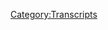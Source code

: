 {{Transcript
    | title         = [[230A: Obama Deception, Part 1]]
    | caption       = [https://knowledgefight.libsyn.com/knowledge-fight-obama-deception-part-1 Listen to this episode on Libsyn]
    | episodeNumber = [[230A: Obama Deception, Part 1|230A]]
    | length        = 02:16:46
}}

{{MessageBox
    | header     = Warning: Bot Generated Content
    | text       = This transcript was automatically generated by transcription software and likely contains many mistakes and misattributions. Please check the audio for definitive quotes, attribution, and context.
    | image      = N3yvass4myg91.webp
    | imagewidth = 50px
    | id         = warning
}}

{{TranscriptBlock
    | name      = Unknown Speaker
    | timestamp = 00:00:00.000
    | text      = Andy in Kansas, you're on the air, thanks for holding.
}}

{{TranscriptBlock
    | name      = Unknown Speaker
    | timestamp = 00:00:04.000
    | text      = Hello Alex, I'm a first time caller, I'm a huge fan, I love your work.
}}

{{TranscriptBlock
    | name      = Unknown Speaker
    | timestamp = 00:00:07.000
    | text      = I love you.
}}

{{TranscriptBlock
    | name      = Unknown Speaker
    | timestamp = 00:00:08.000
    | text      = Hey everybody, welcome back to Knowledge Fight, I'm Dan.
}}

{{TranscriptBlock
    | name      = Unknown Speaker
    | timestamp = 00:00:10.000
    | text      = I'm Jordan.
}}

{{TranscriptBlock
    | name      = Unknown Speaker
    | timestamp = 00:00:11.000
    | text      = We are a couple dudes who like to sit around, drink novelty beverages, and talk a little bit about Alex Jones.
}}

{{TranscriptBlock
    | name      = Unknown Speaker
    | timestamp = 00:00:15.000
    | text      = Indeed we are, Dan.
}}

{{TranscriptBlock
    | name      = Unknown Speaker
    | timestamp = 00:00:17.000
    | text      = Hi Jordan.
}}

{{TranscriptBlock
    | name      = Unknown Speaker
    | timestamp = 00:00:18.000
    | text      = Dan, what's the last documentary you watched?
}}

{{TranscriptBlock
    | name      = Unknown Speaker
    | timestamp = 00:00:19.000
    | text      = Last documentary I watched was The Obama Dissension.
}}

{{TranscriptBlock
    | name      = Unknown Speaker
    | timestamp = 00:00:23.000
    | text      = Yeah, that's a loaded question to ask.
}}

{{TranscriptBlock
    | name      = Unknown Speaker
    | timestamp = 00:00:26.000
    | text      = I mean before that I guess some documentary series on Netflix.
}}

{{TranscriptBlock
    | name      = Unknown Speaker
    | timestamp = 00:00:29.000
    | text      = Yeah.
}}

{{TranscriptBlock
    | name      = Unknown Speaker
    | timestamp = 00:00:30.000
    | text      = Probably that criminal mastermind one or whatever.
}}

{{TranscriptBlock
    | name      = Unknown Speaker
    | timestamp = 00:00:33.000
    | text      = I don't remember that one.
}}

{{TranscriptBlock
    | name      = Unknown Speaker
    | timestamp = 00:00:34.000
    | text      = There's that one about the guy who showed up at a bank with like a bomb around his neck.
}}

{{TranscriptBlock
    | name      = Unknown Speaker
    | timestamp = 00:00:38.000
    | text      = Oh yeah, yeah, yeah.
}}

{{TranscriptBlock
    | name      = Unknown Speaker
    | timestamp = 00:00:40.000
    | text      = I've heard of that.
}}

{{TranscriptBlock
    | name      = Unknown Speaker
    | timestamp = 00:00:41.000
    | text      = Yeah, that one was crazy.
}}

{{TranscriptBlock
    | name      = Unknown Speaker
    | timestamp = 00:00:42.000
    | text      = I think I watched the one where the Irish...
}}

{{TranscriptBlock
    | name      = Unknown Speaker
    | timestamp = 00:00:45.000
    | text      = The Nun?
}}

{{TranscriptBlock
    | name      = Unknown Speaker
    | timestamp = 00:00:46.000
    | text      = Yeah.
}}

{{TranscriptBlock
    | name      = Unknown Speaker
    | timestamp = 00:00:47.000
    | text      = No, no, not The Nun.
}}

{{TranscriptBlock
    | name      = Unknown Speaker
    | timestamp = 00:00:48.000
    | text      = The Nun's a horror movie.
}}

{{TranscriptBlock
    | name      = Unknown Speaker
    | timestamp = 00:00:49.000
    | text      = No, no, no, I mean the one about The Nun.
}}

{{TranscriptBlock
    | name      = Unknown Speaker
    | timestamp = 00:00:50.000
    | text      = The one about The Nun.
}}

{{TranscriptBlock
    | name      = Unknown Speaker
    | timestamp = 00:00:51.000
    | text      = The sister, oh boy.
}}

{{TranscriptBlock
    | name      = Unknown Speaker
    | timestamp = 00:00:52.000
    | text      = Yeah, that shit was fucked up.
}}

{{TranscriptBlock
    | name      = Unknown Speaker
    | timestamp = 00:00:54.000
    | text      = Yeah, that was crazy.
}}

{{TranscriptBlock
    | name      = Unknown Speaker
    | timestamp = 00:00:55.000
    | text      = God damn it Irish.
}}

{{TranscriptBlock
    | name      = Unknown Speaker
    | timestamp = 00:00:56.000
    | text      = Good work Netflix, doing some decent stuff.
}}

{{TranscriptBlock
    | name      = Unknown Speaker
    | timestamp = 00:00:59.000
    | text      = I tried to watch that one about the staircase, the lady who fell down the staircase.
}}

{{TranscriptBlock
    | name      = Unknown Speaker
    | timestamp = 00:01:03.000
    | text      = Couldn't do it.
}}

{{TranscriptBlock
    | name      = Unknown Speaker
    | timestamp = 00:01:04.000
    | text      = I watched two episodes and I'm like, there are so many more of these episodes.
}}

{{TranscriptBlock
    | name      = Unknown Speaker
    | timestamp = 00:01:07.000
    | text      = Couldn't do it.
}}

{{TranscriptBlock
    | name      = Unknown Speaker
    | timestamp = 00:01:08.000
    | text      = I can't do this.
}}

{{TranscriptBlock
    | name      = Unknown Speaker
    | timestamp = 00:01:09.000
    | text      = Nope, I was out.
}}

{{TranscriptBlock
    | name      = Unknown Speaker
    | timestamp = 00:01:10.000
    | text      = And that's coming from me, a guy who has spent the last, oh, very long time watching The
}}

{{TranscriptBlock
    | name      = Unknown Speaker
    | timestamp = 00:01:15.000
    | text      = Obama Deception for this episode.
}}

{{TranscriptBlock
    | name      = Unknown Speaker
    | timestamp = 00:01:18.000
    | text      = Today, guys, this is very exciting.
}}

{{TranscriptBlock
    | name      = Unknown Speaker
    | timestamp = 00:01:20.000
    | text      = I know a lot about Alex Jones.
}}

{{TranscriptBlock
    | name      = Unknown Speaker
    | timestamp = 00:01:21.000
    | text      = I don't know anything about Alex Jones.
}}

{{TranscriptBlock
    | name      = Unknown Speaker
    | timestamp = 00:01:24.000
    | text      = And we carry that into what we're here to do today.
}}

{{TranscriptBlock
    | name      = Unknown Speaker
    | timestamp = 00:01:28.000
    | text      = In the spirit of thanking our donors and the people who make this show possible, we have
}}

{{TranscriptBlock
    | name      = Unknown Speaker
    | timestamp = 00:01:36.000
    | text      = been tasked with breaking down the entirety of Alex Jones's 2009 documentary, in heavy
}}

{{TranscriptBlock
    | name      = Unknown Speaker
    | timestamp = 00:01:42.000
    | text      = quotes, documentary, The Obama Deception.
}}

{{TranscriptBlock
    | name      = Unknown Speaker
    | timestamp = 00:01:45.000
    | text      = I like to think of this as the spiritual end of a season somewhat on our show.
}}

{{TranscriptBlock
    | name      = Unknown Speaker
    | timestamp = 00:01:51.000
    | text      = The last one we did was Endgame probably about six months ago or so.
}}

{{TranscriptBlock
    | name      = Unknown Speaker
    | timestamp = 00:01:54.000
    | text      = Something along those lines.
}}

{{TranscriptBlock
    | name      = Unknown Speaker
    | timestamp = 00:01:55.000
    | text      = And now we've come to another sort of, I don't think there was anything groundbreaking that
}}

{{TranscriptBlock
    | name      = Unknown Speaker
    | timestamp = 00:02:00.000
    | text      = happened right before we did Endgame, but I feel like we're entering a new era of covering
}}

{{TranscriptBlock
    | name      = Unknown Speaker
    | timestamp = 00:02:05.000
    | text      = Alex Jones with us finding that clip from the 90s where he's talking about the leaderless
}}

{{TranscriptBlock
    | name      = Unknown Speaker
    | timestamp = 00:02:10.000
    | text      = resistance.
}}

{{TranscriptBlock
    | name      = Unknown Speaker
    | timestamp = 00:02:11.000
    | text      = I think that's going to take my research into a whole different ballpark where I'm pretty
}}

{{TranscriptBlock
    | name      = Unknown Speaker
    | timestamp = 00:02:16.000
    | text      = convinced he's been interested in white supremacist groups for the entirety of his career.
}}

{{TranscriptBlock
    | name      = Unknown Speaker
    | timestamp = 00:02:20.000
    | text      = I think that changes a lot for me.
}}

{{TranscriptBlock
    | name      = Unknown Speaker
    | timestamp = 00:02:21.000
    | text      = Maybe even in life?
}}

{{TranscriptBlock
    | name      = Unknown Speaker
    | timestamp = 00:02:22.000
    | text      = Maybe.
}}

{{TranscriptBlock
    | name      = Unknown Speaker
    | timestamp = 00:02:23.000
    | text      = So that changes a lot for me and especially the context in which I look at him.
}}

{{TranscriptBlock
    | name      = Unknown Speaker
    | timestamp = 00:02:27.000
    | text      = And so it's only fitting that we end this season with an exhaustive breakdown of one
}}

{{TranscriptBlock
    | name      = Unknown Speaker
    | timestamp = 00:02:35.000
    | text      = of his documentaries and our listeners chose this.
}}

{{TranscriptBlock
    | name      = Unknown Speaker
    | timestamp = 00:02:37.000
    | text      = I wouldn't have chosen this.
}}

{{TranscriptBlock
    | name      = Unknown Speaker
    | timestamp = 00:02:39.000
    | text      = I probably would have gone with-
}}

{{TranscriptBlock
    | name      = Unknown Speaker
    | timestamp = 00:02:40.000
    | text      = You've made your feelings clear on how you feel about The Obama Deception.
}}

{{TranscriptBlock
    | name      = Unknown Speaker
    | timestamp = 00:02:44.000
    | text      = I probably would have gone with something else, but I honor the wishes of the people
}}

{{TranscriptBlock
    | name      = Unknown Speaker
    | timestamp = 00:02:48.000
    | text      = who are so wonderful and support us.
}}

{{TranscriptBlock
    | name      = Unknown Speaker
    | timestamp = 00:02:51.000
    | text      = And so here we are.
}}

{{TranscriptBlock
    | name      = Unknown Speaker
    | timestamp = 00:02:52.000
    | text      = Have you ever seen The Obama Deception?
}}

{{TranscriptBlock
    | name      = Unknown Speaker
    | timestamp = 00:02:53.000
    | text      = Good God, no.
}}

{{TranscriptBlock
    | name      = Unknown Speaker
    | timestamp = 00:02:54.000
    | text      = What?
}}

{{TranscriptBlock
    | name      = Unknown Speaker
    | timestamp = 00:02:55.000
    | text      = Why would I even consider seeing The Obama Deception?
}}

{{TranscriptBlock
    | name      = Unknown Speaker
    | timestamp = 00:02:58.000
    | text      = I don't know.
}}

{{TranscriptBlock
    | name      = Unknown Speaker
    | timestamp = 00:02:59.000
    | text      = It has a catchy title.
}}

{{TranscriptBlock
    | name      = Unknown Speaker
    | timestamp = 00:03:02.000
    | text      = Is that all?
}}

{{TranscriptBlock
    | name      = Unknown Speaker
    | timestamp = 00:03:03.000
    | text      = That is kind of all you need at the end of the day.
}}

{{TranscriptBlock
    | name      = Unknown Speaker
    | timestamp = 00:03:05.000
    | text      = Yeah, kind of.
}}

{{TranscriptBlock
    | name      = Unknown Speaker
    | timestamp = 00:03:06.000
    | text      = I don't know.
}}

{{TranscriptBlock
    | name      = Unknown Speaker
    | timestamp = 00:03:07.000
    | text      = I watched it when I was younger and smoked a lot of weed and I don't think I was convinced
}}

{{TranscriptBlock
    | name      = Unknown Speaker
    | timestamp = 00:03:13.000
    | text      = of anything back when we watched it.
}}

{{TranscriptBlock
    | name      = Unknown Speaker
    | timestamp = 00:03:15.000
    | text      = But it was like, oh, that's wild.
}}

{{TranscriptBlock
    | name      = Unknown Speaker
    | timestamp = 00:03:18.000
    | text      = I think that was probably my response to it.
}}

{{TranscriptBlock
    | name      = Unknown Speaker
    | timestamp = 00:03:21.000
    | text      = Is that the conclusion of all of your research today?
}}

{{TranscriptBlock
    | name      = Unknown Speaker
    | timestamp = 00:03:24.000
    | text      = Good God, no.
}}

{{TranscriptBlock
    | name      = Unknown Speaker
    | timestamp = 00:03:25.000
    | text      = Oh, that's wild.
}}

{{TranscriptBlock
    | name      = Unknown Speaker
    | timestamp = 00:03:26.000
    | text      = No.
}}

{{TranscriptBlock
    | name      = Unknown Speaker
    | timestamp = 00:03:27.000
    | text      = I spent a lot of my time when I was younger and stupider and smoked a lot of weed watching
}}

{{TranscriptBlock
    | name      = Unknown Speaker
    | timestamp = 00:03:31.000
    | text      = really long things on YouTube.
}}

{{TranscriptBlock
    | name      = Unknown Speaker
    | timestamp = 00:03:33.000
    | text      = It was kind of a habit of mine, like a little pastime.
}}

{{TranscriptBlock
    | name      = Unknown Speaker
    | timestamp = 00:03:36.000
    | text      = And so The Obama Deception was just one of many really stupid long conspiracy videos
}}

{{TranscriptBlock
    | name      = Unknown Speaker
    | timestamp = 00:03:41.000
    | text      = that I watched and discarded out of hand.
}}

{{TranscriptBlock
    | name      = Unknown Speaker
    | timestamp = 00:03:44.000
    | text      = I didn't realize anything about it.
}}

{{TranscriptBlock
    | name      = Unknown Speaker
    | timestamp = 00:03:47.000
    | text      = And now having gone through it, I realize that this documentary is wall to wall one
}}

{{TranscriptBlock
    | name      = Unknown Speaker
    | timestamp = 00:03:53.000
    | text      = of the stupidest things.
}}

{{TranscriptBlock
    | name      = Unknown Speaker
    | timestamp = 00:03:55.000
    | text      = It's so much worse than Endgame.
}}

{{TranscriptBlock
    | name      = Unknown Speaker
    | timestamp = 00:03:56.000
    | text      = Okay.
}}

{{TranscriptBlock
    | name      = Unknown Speaker
    | timestamp = 00:03:57.000
    | text      = Endgame was a nightmare.
}}

{{TranscriptBlock
    | name      = Unknown Speaker
    | timestamp = 00:03:59.000
    | text      = Endgame was awful.
}}

{{TranscriptBlock
    | name      = Unknown Speaker
    | timestamp = 00:04:00.000
    | text      = We talked about Endgame for nine hours when we did our last documentary coverage.
}}

{{TranscriptBlock
    | name      = Unknown Speaker
    | timestamp = 00:04:06.000
    | text      = And that was all about a fucking road.
}}

{{TranscriptBlock
    | name      = Unknown Speaker
    | timestamp = 00:04:08.000
    | text      = It was mostly about a road and then FEMA camps and a lot of that stuff.
}}

{{TranscriptBlock
    | name      = Unknown Speaker
    | timestamp = 00:04:13.000
    | text      = And I think there will probably come in maybe about the same on this.
}}

{{TranscriptBlock
    | name      = Unknown Speaker
    | timestamp = 00:04:18.000
    | text      = You think so?
}}

{{TranscriptBlock
    | name      = Unknown Speaker
    | timestamp = 00:04:19.000
    | text      = But the experience of going over, and I don't want to complain up top or anything like that,
}}

{{TranscriptBlock
    | name      = Unknown Speaker
    | timestamp = 00:04:23.000
    | text      = but the experience of going over this and watching this documentary with a critical
}}

{{TranscriptBlock
    | name      = Unknown Speaker
    | timestamp = 00:04:28.000
    | text      = eye was brutal.
}}

{{TranscriptBlock
    | name      = Unknown Speaker
    | timestamp = 00:04:30.000
    | text      = Yeah.
}}

{{TranscriptBlock
    | name      = Unknown Speaker
    | timestamp = 00:04:31.000
    | text      = It sucked.
}}

{{TranscriptBlock
    | name      = Unknown Speaker
    | timestamp = 00:04:32.000
    | text      = And not because I love Obama or something like that.
}}

{{TranscriptBlock
    | name      = Unknown Speaker
    | timestamp = 00:04:34.000
    | text      = I'm so grateful for the setup of this show.
}}

{{TranscriptBlock
    | name      = Unknown Speaker
    | timestamp = 00:04:38.000
    | text      = All of the research that I had to do with none.
}}

{{TranscriptBlock
    | name      = Unknown Speaker
    | timestamp = 00:04:41.000
    | text      = You had to show up with a six-pack.
}}

{{TranscriptBlock
    | name      = Unknown Speaker
    | timestamp = 00:04:43.000
    | text      = That's what you had to do.
}}

{{TranscriptBlock
    | name      = Unknown Speaker
    | timestamp = 00:04:45.000
    | text      = Which I appreciate too.
}}

{{TranscriptBlock
    | name      = Unknown Speaker
    | timestamp = 00:04:47.000
    | text      = And do my best to avoid starting drinking it now at 11 o'clock in the morning or whatever
}}

{{TranscriptBlock
    | name      = Unknown Speaker
    | timestamp = 00:04:52.000
    | text      = it is.
}}

{{TranscriptBlock
    | name      = Unknown Speaker
    | timestamp = 00:04:53.000
    | text      = As is the tradition on our documentary coverage, we will try not to drink quick.
}}

{{TranscriptBlock
    | name      = Unknown Speaker
    | timestamp = 00:04:58.000
    | text      = Well, we might.
}}

{{TranscriptBlock
    | name      = Unknown Speaker
    | timestamp = 00:05:00.000
    | text      = We'll probably fail.
}}

{{TranscriptBlock
    | name      = Unknown Speaker
    | timestamp = 00:05:01.000
    | text      = It depends on how awful the first 15 minutes in.
}}

{{TranscriptBlock
    | name      = Unknown Speaker
    | timestamp = 00:05:04.000
    | text      = That was the situation with the last documentary.
}}

{{TranscriptBlock
    | name      = Unknown Speaker
    | timestamp = 00:05:07.000
    | text      = I'll warn you, we are going to have to pause probably 20 times in the first minute.
}}

{{TranscriptBlock
    | name      = Unknown Speaker
    | timestamp = 00:05:11.000
    | text      = Okay.
}}

{{TranscriptBlock
    | name      = Unknown Speaker
    | timestamp = 00:05:12.000
    | text      = So get ready for that.
}}

{{TranscriptBlock
    | name      = Unknown Speaker
    | timestamp = 00:05:14.000
    | text      = Because this is a lot of bullshit.
}}

{{TranscriptBlock
    | name      = Unknown Speaker
    | timestamp = 00:05:15.000
    | text      = All right.
}}

{{TranscriptBlock
    | name      = Unknown Speaker
    | timestamp = 00:05:16.000
    | text      = Are you ready to get going, Jordan?
}}

{{TranscriptBlock
    | name      = Unknown Speaker
    | timestamp = 00:05:17.000
    | text      = Yeah.
}}

{{TranscriptBlock
    | name      = Unknown Speaker
    | timestamp = 00:05:18.000
    | text      = And also to all of the new listeners who are joining up with the team.
}}

{{TranscriptBlock
    | name      = Unknown Speaker
    | timestamp = 00:05:23.000
    | text      = Oh, yeah.
}}

{{TranscriptBlock
    | name      = Unknown Speaker
    | timestamp = 00:05:24.000
    | text      = Very weird timing, but thank you so much to Robert Evans.
}}

{{TranscriptBlock
    | name      = Unknown Speaker
    | timestamp = 00:05:28.000
    | text      = Oh, yeah.
}}

{{TranscriptBlock
    | name      = Unknown Speaker
    | timestamp = 00:05:29.000
    | text      = Absolutely.
}}

{{TranscriptBlock
    | name      = Unknown Speaker
    | timestamp = 00:05:30.000
    | text      = Our episode came out last week, and we've seen a lot of influx of people checking us
}}

{{TranscriptBlock
    | name      = Unknown Speaker
    | timestamp = 00:05:35.000
    | text      = out from there.
}}

{{TranscriptBlock
    | name      = Unknown Speaker
    | timestamp = 00:05:36.000
    | text      = We have a lot of episodes that aren't as very singularly focused as these ones will be.
}}

{{TranscriptBlock
    | name      = Unknown Speaker
    | timestamp = 00:05:41.000
    | text      = So if you'd like more of our regular show, please check out the back catalog, but also
}}

{{TranscriptBlock
    | name      = Unknown Speaker
    | timestamp = 00:05:45.000
    | text      = enjoy this.
}}

{{TranscriptBlock
    | name      = Unknown Speaker
    | timestamp = 00:05:46.000
    | text      = Yeah.
}}

{{TranscriptBlock
    | name      = Unknown Speaker
    | timestamp = 00:05:47.000
    | text      = My advice, start at the beginning, and then over the next six months, you might catch
}}

{{TranscriptBlock
    | name      = Unknown Speaker
    | timestamp = 00:05:51.000
    | text      = up to where we are right now.
}}

{{TranscriptBlock
    | name      = Unknown Speaker
    | timestamp = 00:05:52.000
    | text      = Maybe.
}}

{{TranscriptBlock
    | name      = Unknown Speaker
    | timestamp = 00:05:53.000
    | text      = We've made a lot of episodes, haven't we?
}}

{{TranscriptBlock
    | name      = Unknown Speaker
    | timestamp = 00:05:55.000
    | text      = And don't binge too hard.
}}

{{TranscriptBlock
    | name      = Unknown Speaker
    | timestamp = 00:05:57.000
    | text      = Oh, yeah, yeah, yeah.
}}

{{TranscriptBlock
    | name      = Unknown Speaker
    | timestamp = 00:05:58.000
    | text      = No, no, no.
}}

{{TranscriptBlock
    | name      = Unknown Speaker
    | timestamp = 00:05:59.000
    | text      = Because even though, and I've heard this from listeners and I agree, even though we're making
}}

{{TranscriptBlock
    | name      = Unknown Speaker
    | timestamp = 00:06:03.000
    | text      = fun of Alex and talking about what he's lying about and stuff like that, there's still a
}}

{{TranscriptBlock
    | name      = Unknown Speaker
    | timestamp = 00:06:08.000
    | text      = corrosive toxic effect of listening to tons of Alex Jones.
}}

{{TranscriptBlock
    | name      = Unknown Speaker
    | timestamp = 00:06:11.000
    | text      = Oh, for sure.
}}

{{TranscriptBlock
    | name      = Unknown Speaker
    | timestamp = 00:06:12.000
    | text      = And I wouldn't wish that on anybody who's not named me.
}}

{{TranscriptBlock
    | name      = Unknown Speaker
    | timestamp = 00:06:14.000
    | text      = So-
}}

{{TranscriptBlock
    | name      = Unknown Speaker
    | timestamp = 00:06:15.000
    | text      = Hell, my psychic powers have been eroded beyond measure.
}}

{{TranscriptBlock
    | name      = Unknown Speaker
    | timestamp = 00:06:20.000
    | text      = Please be careful even with our show, which is probably not the best thing for me to say
}}

{{TranscriptBlock
    | name      = Unknown Speaker
    | timestamp = 00:06:24.000
    | text      = as someone who hopes for our show to succeed.
}}

{{TranscriptBlock
    | name      = Unknown Speaker
    | timestamp = 00:06:26.000
    | text      = Listen, we want to grow and we want to be at the best possible place, but it is our
}}

{{TranscriptBlock
    | name      = Unknown Speaker
    | timestamp = 00:06:33.000
    | text      = strident position that you should not listen to this show.
}}

{{TranscriptBlock
    | name      = Unknown Speaker
    | timestamp = 00:06:36.000
    | text      = Too much.
}}

{{TranscriptBlock
    | name      = Unknown Speaker
    | timestamp = 00:06:37.000
    | text      = Don't-
}}

{{TranscriptBlock
    | name      = Unknown Speaker
    | timestamp = 00:06:38.000
    | text      = Now, run.
}}

{{TranscriptBlock
    | name      = Unknown Speaker
    | timestamp = 00:06:39.000
    | text      = Be careful.
}}

{{TranscriptBlock
    | name      = Unknown Speaker
    | timestamp = 00:06:40.000
    | text      = Run now.
}}

{{TranscriptBlock
    | name      = Unknown Speaker
    | timestamp = 00:06:41.000
    | text      = Don't even bother.
}}

{{TranscriptBlock
    | name      = Unknown Speaker
    | timestamp = 00:06:42.000
    | text      = So, any final thoughts, Jordan, before we jump in here?
}}

{{TranscriptBlock
    | name      = Unknown Speaker
    | timestamp = 00:06:45.000
    | text      = Any wishes, any hopes?
}}

{{TranscriptBlock
    | name      = Unknown Speaker
    | timestamp = 00:06:47.000
    | text      = Dan, if this is the last time we see each other alive.
}}

{{TranscriptBlock
    | name      = Unknown Speaker
    | timestamp = 00:06:51.000
    | text      = Tell everybody they were decent.
}}

{{TranscriptBlock
    | name      = Unknown Speaker
    | timestamp = 00:06:53.000
    | text      = Good luck, yeah.
}}

{{TranscriptBlock
    | name      = Unknown Speaker
    | timestamp = 00:06:54.000
    | text      = All right, here we go.
}}

{{TranscriptBlock
    | name      = Unknown Speaker
    | timestamp = 00:06:55.000
    | text      = Let's begin.
}}

{{TranscriptBlock
    | name      = Unknown Speaker
    | timestamp = 00:06:56.000
    | text      = So, we start with a shot of the inauguration.
}}

{{TranscriptBlock
    | name      = Unknown Speaker
    | timestamp = 00:07:01.000
    | text      = Yeah.
}}

{{TranscriptBlock
    | name      = Unknown Speaker
    | timestamp = 00:07:02.000
    | text      = The crowds at the National Mall.
}}

{{TranscriptBlock
    | name      = Unknown Speaker
    | timestamp = 00:07:04.000
    | text      = So much smaller, those crowds, than Trump's crowds, right?
}}

{{TranscriptBlock
    | name      = Unknown Speaker
    | timestamp = 00:07:07.000
    | text      = Yeah, totally.
}}

{{TranscriptBlock
    | name      = Unknown Speaker
    | timestamp = 00:07:08.000
    | text      = Yeah, yeah, yeah.
}}

{{TranscriptBlock
    | name      = Unknown Speaker
    | timestamp = 00:07:09.000
    | text      = Sea of people happy.
}}

{{TranscriptBlock
    | name      = Unknown Speaker
    | timestamp = 00:07:11.000
    | text      = There's Michelle, looking great.
}}

{{TranscriptBlock
    | name      = Unknown Speaker
    | timestamp = 00:07:14.000
    | text      = There's John Boehner, hoping for his death.
}}

{{TranscriptBlock
    | name      = Unknown Speaker
    | timestamp = 00:07:16.000
    | text      = Contrary to the rumors that you've heard, I was not born in a manger.
}}

{{TranscriptBlock
    | name      = Unknown Speaker
    | timestamp = 00:07:20.000
    | text      = Dude, that is fucking great.
}}

{{TranscriptBlock
    | name      = Unknown Speaker
    | timestamp = 00:07:24.000
    | text      = And sent here to save the planet Earth.
}}

{{TranscriptBlock
    | name      = Unknown Speaker
    | timestamp = 00:07:30.000
    | text      = So, this, I already got to stop, because Alex is playing that clip as some sort of, like,
}}

{{TranscriptBlock
    | name      = Unknown Speaker
    | timestamp = 00:07:37.000
    | text      = means of being, like, he's full of himself.
}}

{{TranscriptBlock
    | name      = Unknown Speaker
    | timestamp = 00:07:39.000
    | text      = It's some sort of, like, I am Superman.
}}

{{TranscriptBlock
    | name      = Unknown Speaker
    | timestamp = 00:07:41.000
    | text      = I've come here to save the world.
}}

{{TranscriptBlock
    | name      = Unknown Speaker
    | timestamp = 00:07:43.000
    | text      = But he fails to recognize or point out in any way that this is a clip that was taken
}}

{{TranscriptBlock
    | name      = Unknown Speaker
    | timestamp = 00:07:47.000
    | text      = from Obama's appearance at the Alfred E. Smith Memorial Foundation dinner.
}}

{{TranscriptBlock
    | name      = Unknown Speaker
    | timestamp = 00:07:51.000
    | text      = That dinner is a traditional stop on the campaign trail, where candidates from both parties
}}

{{TranscriptBlock
    | name      = Unknown Speaker
    | timestamp = 00:07:55.000
    | text      = give speeches and are encouraged to poke fun at each other and themselves.
}}

{{TranscriptBlock
    | name      = Unknown Speaker
    | timestamp = 00:07:59.000
    | text      = Since the dinner's founding in 1954, every candidate who would go on to win the election,
}}

{{TranscriptBlock
    | name      = Unknown Speaker
    | timestamp = 00:08:04.000
    | text      = with the exception of Harry Truman and Bill Clinton, have appeared and given humorous speeches.
}}

{{TranscriptBlock
    | name      = Unknown Speaker
    | timestamp = 00:08:08.000
    | text      = It's a big-ticket fundraiser, and it's a high-end Catholic charity.
}}

{{TranscriptBlock
    | name      = Unknown Speaker
    | timestamp = 00:08:12.000
    | text      = And other than their clear discomfort with supporters of abortion, talking about Bill Clinton there,
}}

{{TranscriptBlock
    | name      = Unknown Speaker
    | timestamp = 00:08:16.000
    | text      = the Foundation tries to keep the event nonpolitical and convivial.
}}

{{TranscriptBlock
    | name      = Unknown Speaker
    | timestamp = 00:08:20.000
    | text      = Some of the other jokes Obama made that night, quote,
}}

{{TranscriptBlock
    | name      = Unknown Speaker
    | timestamp = 00:08:23.000
    | text      = I feel right at home here, because it's been said that I share the politics of Alfred E. Smith
}}

{{TranscriptBlock
    | name      = Unknown Speaker
    | timestamp = 00:08:27.000
    | text      = and the ears of Alfred E. Newman.
}}

{{TranscriptBlock
    | name      = Unknown Speaker
    | timestamp = 00:08:30.000
    | text      = Good joke.
}}

{{TranscriptBlock
    | name      = Unknown Speaker
    | timestamp = 00:08:33.000
    | text      = Kills.
}}

{{TranscriptBlock
    | name      = Unknown Speaker
    | timestamp = 00:08:36.000
    | text      = Another one, quote,
}}

{{TranscriptBlock
    | name      = Unknown Speaker
    | timestamp = 00:08:38.000
    | text      = Al Smith, I never knew your great-grandfather, but from everything Senator McCain has told me,
}}

{{TranscriptBlock
    | name      = Unknown Speaker
    | timestamp = 00:08:42.000
    | text      = the two of them had a great time together before Prohibition.
}}

{{TranscriptBlock
    | name      = Unknown Speaker
    | timestamp = 00:08:46.000
    | text      = Boom. Got him.
}}

{{TranscriptBlock
    | name      = Unknown Speaker
    | timestamp = 00:08:49.000
    | text      = This is like one of the old roasts that you can see,
}}

{{TranscriptBlock
    | name      = Unknown Speaker
    | timestamp = 00:08:53.000
    | text      = where they're just fucking drunk telling terrible jokes at each other.
}}

{{TranscriptBlock
    | name      = Unknown Speaker
    | timestamp = 00:08:57.000
    | text      = And Obama's delivery is amazing.
}}

{{TranscriptBlock
    | name      = Unknown Speaker
    | timestamp = 00:08:59.000
    | text      = Yeah, no, he's got a good delivery.
}}

{{TranscriptBlock
    | name      = Unknown Speaker
    | timestamp = 00:09:01.000
    | text      = I would recommend everybody go watch that entire speech, because it is genuinely funny.
}}

{{TranscriptBlock
    | name      = Unknown Speaker
    | timestamp = 00:09:05.000
    | text      = Here's another one of his jokes.
}}

{{TranscriptBlock
    | name      = Unknown Speaker
    | timestamp = 00:09:06.000
    | text      = I mean, those jokes, you're not pulling hot fire, Dan.
}}

{{TranscriptBlock
    | name      = Unknown Speaker
    | timestamp = 00:09:10.000
    | text      = Here's another one of his jokes, which may be a little bit controversial nowadays.
}}

{{TranscriptBlock
    | name      = Unknown Speaker
    | timestamp = 00:09:14.000
    | text      = Quote, I have never put lipstick on a pig, because that's something he was accused of before.
}}

{{TranscriptBlock
    | name      = Unknown Speaker
    | timestamp = 00:09:18.000
    | text      = I've never put lipstick on a pig, or a dog, or myself.
}}

{{TranscriptBlock
    | name      = Unknown Speaker
    | timestamp = 00:09:22.000
    | text      = That's one for Rudy Giuliani.
}}

{{TranscriptBlock
    | name      = Unknown Speaker
    | timestamp = 00:09:24.000
    | text      = Who would have thought the cross-dressing mayor of New York would have a hard time winning the Republican nomination?
}}

{{TranscriptBlock
    | name      = Unknown Speaker
    | timestamp = 00:09:28.000
    | text      = Oh, shit!
}}

{{TranscriptBlock
    | name      = Unknown Speaker
    | timestamp = 00:09:30.000
    | text      = And he looks over at John McCain.
}}

{{TranscriptBlock
    | name      = Unknown Speaker
    | timestamp = 00:09:32.000
    | text      = That was a real tough primary you had there, John.
}}

{{TranscriptBlock
    | name      = Unknown Speaker
    | timestamp = 00:09:37.000
    | text      = Alright, that's not bad.
}}

{{TranscriptBlock
    | name      = Unknown Speaker
    | timestamp = 00:09:39.000
    | text      = That's not bad. I'll give him that one.
}}

{{TranscriptBlock
    | name      = Unknown Speaker
    | timestamp = 00:09:41.000
    | text      = Here's the last one of the jokes that I chose.
}}

{{TranscriptBlock
    | name      = Unknown Speaker
    | timestamp = 00:09:43.000
    | text      = Quote, some of the rumors out there are getting a bit crazy.
}}

{{TranscriptBlock
    | name      = Unknown Speaker
    | timestamp = 00:09:46.000
    | text      = Fox News actually accused me of having fathered two African-American children in wedlock.
}}

{{TranscriptBlock
    | name      = Unknown Speaker
    | timestamp = 00:09:52.000
    | text      = Okay. Alright.
}}

{{TranscriptBlock
    | name      = Unknown Speaker
    | timestamp = 00:09:54.000
    | text      = Anyway, Obama's speech at the Alfred Smith dinner was a masterpiece, from my perspective,
}}

{{TranscriptBlock
    | name      = Unknown Speaker
    | timestamp = 00:09:58.000
    | text      = and he took accusations that were thrown at him and commented on them with humor and grace.
}}

{{TranscriptBlock
    | name      = Unknown Speaker
    | timestamp = 00:10:03.000
    | text      = By the time of the dinner on October 16, 2008, the birther's conspiracies were already running wild.
}}

{{TranscriptBlock
    | name      = Unknown Speaker
    | timestamp = 00:10:09.000
    | text      = Jerome Corsi was already appearing all over Fox News to claim that the short-form birth certificate that had been released was a fake.
}}

{{TranscriptBlock
    | name      = Unknown Speaker
    | timestamp = 00:10:15.000
    | text      = Alex opening his clip with this clip of Barack Obama clearly telling a joke about malicious accusations.
}}

{{TranscriptBlock
    | name      = Unknown Speaker
    | timestamp = 00:10:21.000
    | text      = People who are associates of Alex were making should give you a sense of where this documentary is on a spiritual level.
}}

{{TranscriptBlock
    | name      = Unknown Speaker
    | timestamp = 00:10:28.000
    | text      = Even more...
}}

{{TranscriptBlock
    | name      = Unknown Speaker
    | timestamp = 00:10:31.000
    | text      = So he's playing that clip over Obama's inauguration.
}}

{{TranscriptBlock
    | name      = Unknown Speaker
    | timestamp = 00:10:36.000
    | text      = And he's even got Obama giving his inaugural speech.
}}

{{TranscriptBlock
    | name      = Unknown Speaker
    | timestamp = 00:10:41.000
    | text      = So clearly what he's trying to do is make it look like Obama said this even at his inauguration.
}}

{{TranscriptBlock
    | name      = Unknown Speaker
    | timestamp = 00:10:48.000
    | text      = And while that's going on, I'm like, I don't remember him being fucking hilarious at his inauguration speech.
}}

{{TranscriptBlock
    | name      = Unknown Speaker
    | timestamp = 00:10:55.000
    | text      = It's that term that Alex uses all the time.
}}

{{TranscriptBlock
    | name      = Unknown Speaker
    | timestamp = 00:10:58.000
    | text      = It's that he's trying to anchor these ideas in your head.
}}

{{TranscriptBlock
    | name      = Unknown Speaker
    | timestamp = 00:11:00.000
    | text      = The idea of the inauguration and the idea of like, I'm Superman. I've come here to save the world.
}}

{{TranscriptBlock
    | name      = Unknown Speaker
    | timestamp = 00:11:05.000
    | text      = And it's incongruous and it was clearly in a humorous speech.
}}

{{TranscriptBlock
    | name      = Unknown Speaker
    | timestamp = 00:11:10.000
    | text      = And even then, it makes sense as a joke.
}}

{{TranscriptBlock
    | name      = Unknown Speaker
    | timestamp = 00:11:15.000
    | text      = Even if you're trying to paint him as some sort of like, I'm so full of myself.
}}

{{TranscriptBlock
    | name      = Unknown Speaker
    | timestamp = 00:11:20.000
    | text      = It's self-deprecating.
}}

{{TranscriptBlock
    | name      = Unknown Speaker
    | timestamp = 00:11:21.000
    | text      = It's clearly hilarious.
}}

{{TranscriptBlock
    | name      = Unknown Speaker
    | timestamp = 00:11:23.000
    | text      = Why did he leave in the laughter?
}}

{{TranscriptBlock
    | name      = Unknown Speaker
    | timestamp = 00:11:26.000
    | text      = I don't know about that.
}}

{{TranscriptBlock
    | name      = Unknown Speaker
    | timestamp = 00:11:28.000
    | text      = He might not have edited this.
}}

{{TranscriptBlock
    | name      = Unknown Speaker
    | timestamp = 00:11:30.000
    | text      = So that's on the editor. Anyway...
}}

{{TranscriptBlock
    | name      = Unknown Speaker
    | timestamp = 00:11:33.000
    | text      = We cannot continue to rely only on our military in order to achieve the national security objectives that we've set.
}}

{{TranscriptBlock
    | name      = Unknown Speaker
    | timestamp = 00:11:42.000
    | text      = So that's from a speech Obama gave on July 2, 2008 in Colorado Springs.
}}

{{TranscriptBlock
    | name      = Unknown Speaker
    | timestamp = 00:11:47.000
    | text      = And Alex deprives that quote of any context.
}}

{{TranscriptBlock
    | name      = Unknown Speaker
    | timestamp = 00:11:50.000
    | text      = Around that clip that he just played, Obama said, quote,
}}

{{TranscriptBlock
    | name      = Unknown Speaker
    | timestamp = 00:11:54.000
    | text      = We're going to grow our foreign service, open consulates that have been shuttered
}}

{{TranscriptBlock
    | name      = Unknown Speaker
    | timestamp = 00:11:57.000
    | text      = and double the size of the Peace Corps by 2011 to renew our diplomacy.
}}

{{TranscriptBlock
    | name      = Unknown Speaker
    | timestamp = 00:12:01.000
    | text      = We cannot continue to rely only on our military in order to achieve the national security objectives that we've set.
}}

{{TranscriptBlock
    | name      = Unknown Speaker
    | timestamp = 00:12:06.000
    | text      = We know from listening to Alex's show in 2009 that he's trying to imply that Obama wants to create a civilian army that would patrol America as his jackbooted thugs.
}}

{{TranscriptBlock
    | name      = Unknown Speaker
    | timestamp = 00:12:13.000
    | text      = And he's trying to use this very selectively edited clip to demonstrate that.
}}

{{TranscriptBlock
    | name      = Unknown Speaker
    | timestamp = 00:12:17.000
    | text      = From knowing the sentence that came right before the one Alex used, however,
}}

{{TranscriptBlock
    | name      = Unknown Speaker
    | timestamp = 00:12:21.000
    | text      = you can clearly see that what he's talking about is not using military might as the sole avenue towards reaching our goals,
}}

{{TranscriptBlock
    | name      = Unknown Speaker
    | timestamp = 00:12:27.000
    | text      = re-establishing a focus on diplomacy, which I would think Alex would be super into given his anti-foreign wars position.
}}

{{TranscriptBlock
    | name      = Unknown Speaker
    | timestamp = 00:12:33.000
    | text      = But oh well.
}}

{{TranscriptBlock
    | name      = Unknown Speaker
    | timestamp = 00:12:34.000
    | text      = Let me just stress that through the entire speech, Obama keeps saying that service to others and the community are really important,
}}

{{TranscriptBlock
    | name      = Unknown Speaker
    | timestamp = 00:12:40.000
    | text      = that he intends to ask people to embrace service, not that he intends to force anyone to.
}}

{{TranscriptBlock
    | name      = Unknown Speaker
    | timestamp = 00:12:46.000
    | text      = So that's an important clarification.
}}

{{TranscriptBlock
    | name      = Unknown Speaker
    | timestamp = 00:12:48.000
    | text      = Here's what I am already predicting for this entire documentary.
}}

{{TranscriptBlock
    | name      = Unknown Speaker
    | timestamp = 00:12:52.000
    | text      = Me reading a lot?
}}

{{TranscriptBlock
    | name      = Unknown Speaker
    | timestamp = 00:12:53.000
    | text      = Well, yeah, we are 41 seconds in and you have paused it three times.
}}

{{TranscriptBlock
    | name      = Unknown Speaker
    | timestamp = 00:12:58.000
    | text      = No, my prediction is that regardless of how evil he is trying to paint Obama and regardless of my feelings on Obama's presidency,
}}

{{TranscriptBlock
    | name      = Unknown Speaker
    | timestamp = 00:13:08.000
    | text      = which are at best mixed, at best mixed, I am going to miss Obama so hard.
}}

{{TranscriptBlock
    | name      = Unknown Speaker
    | timestamp = 00:13:15.000
    | text      = I'm going to miss Obama.
}}

{{TranscriptBlock
    | name      = Unknown Speaker
    | timestamp = 00:13:16.000
    | text      = I already miss Obama.
}}

{{TranscriptBlock
    | name      = Unknown Speaker
    | timestamp = 00:13:17.000
    | text      = Listen to him talk.
}}

{{TranscriptBlock
    | name      = Unknown Speaker
    | timestamp = 00:13:19.000
    | text      = Listen to him talk.
}}

{{TranscriptBlock
    | name      = Unknown Speaker
    | timestamp = 00:13:21.000
    | text      = That was the president.
}}

{{TranscriptBlock
    | name      = Unknown Speaker
    | timestamp = 00:13:22.000
    | text      = He sounds so smart and good and he's funny.
}}

{{TranscriptBlock
    | name      = Unknown Speaker
    | timestamp = 00:13:25.000
    | text      = Well, I'll say that this ends up being a lot less about Obama than you might expect in the title of the documentary.
}}

{{TranscriptBlock
    | name      = Unknown Speaker
    | timestamp = 00:13:31.000
    | text      = It seems like it should be all about Obama.
}}

{{TranscriptBlock
    | name      = Unknown Speaker
    | timestamp = 00:13:33.000
    | text      = It seems like it should be.
}}

{{TranscriptBlock
    | name      = Unknown Speaker
    | timestamp = 00:13:34.000
    | text      = Or at least his deception.
}}

{{TranscriptBlock
    | name      = Unknown Speaker
    | timestamp = 00:13:36.000
    | text      = It's not really.
}}

{{TranscriptBlock
    | name      = Unknown Speaker
    | timestamp = 00:13:37.000
    | text      = Anyway.
}}

{{TranscriptBlock
    | name      = Unknown Speaker
    | timestamp = 00:13:38.000
    | text      = Everybody somewhere between the ages of 18 and 25 will serve three months of basic training.
}}

{{TranscriptBlock
    | name      = Unknown Speaker
    | timestamp = 00:13:43.000
    | text      = We've got to have a civilian.
}}

{{TranscriptBlock
    | name      = Unknown Speaker
    | timestamp = 00:13:44.000
    | text      = Alright.
}}

{{TranscriptBlock
    | name      = Unknown Speaker
    | timestamp = 00:13:45.000
    | text      = God damn it.
}}

{{TranscriptBlock
    | name      = Unknown Speaker
    | timestamp = 00:13:46.000
    | text      = The clip of Rahm Emanuel that he just played there is taken from an appearance Rahm made in 2006 on C-SPAN 2's Afterwords program
}}

{{TranscriptBlock
    | name      = Unknown Speaker
    | timestamp = 00:13:54.000
    | text      = to promote a book he co-wrote called The Plan, Big Ideas for America.
}}

{{TranscriptBlock
    | name      = Unknown Speaker
    | timestamp = 00:13:58.000
    | text      = Honestly, a lot of the interview is about how he wants to help families pay for their kids' college
}}

{{TranscriptBlock
    | name      = Unknown Speaker
    | timestamp = 00:14:02.000
    | text      = because the investment in human capital pays off for the larger society at a higher rate than any other kind of investment.
}}

{{TranscriptBlock
    | name      = Unknown Speaker
    | timestamp = 00:14:08.000
    | text      = He also spends a lot of time talking about working to get rid of corporate welfare.
}}

{{TranscriptBlock
    | name      = Unknown Speaker
    | timestamp = 00:14:11.000
    | text      = Quote, we're in a long struggle against terrorism and America is a target.
}}

{{TranscriptBlock
    | name      = Unknown Speaker
    | timestamp = 00:14:15.000
    | text      = And therefore, one of the best ways to prepare America is to bring citizens forward in understanding what their role is going to be.
}}

{{TranscriptBlock
    | name      = Unknown Speaker
    | timestamp = 00:14:22.000
    | text      = Everything from if the levees break to if there's a chemical attack in this country or some other type of attack,
}}

{{TranscriptBlock
    | name      = Unknown Speaker
    | timestamp = 00:14:28.000
    | text      = what role they have in training the citizens.
}}

{{TranscriptBlock
    | name      = Unknown Speaker
    | timestamp = 00:14:31.000
    | text      = Everybody between the ages of 18 to 25 will serve three months of basic training in understanding a kind of civil defense.
}}

{{TranscriptBlock
    | name      = Unknown Speaker
    | timestamp = 00:14:38.000
    | text      = The important thing to remember here is this is just an idea that Rahm and his co-author had,
}}

{{TranscriptBlock
    | name      = Unknown Speaker
    | timestamp = 00:14:42.000
    | text      = not something that ever got put into legislation.
}}

{{TranscriptBlock
    | name      = Unknown Speaker
    | timestamp = 00:14:44.000
    | text      = He wrote this book and that appearance was in 2006.
}}

{{TranscriptBlock
    | name      = Unknown Speaker
    | timestamp = 00:14:47.000
    | text      = Right. Well before. Well before.
}}

{{TranscriptBlock
    | name      = Unknown Speaker
    | timestamp = 00:14:50.000
    | text      = Until right around when Obama won, he backed Hillary.
}}

{{TranscriptBlock
    | name      = Unknown Speaker
    | timestamp = 00:14:53.000
    | text      = Yeah.
}}

{{TranscriptBlock
    | name      = Unknown Speaker
    | timestamp = 00:14:54.000
    | text      = So this is nonsense.
}}

{{TranscriptBlock
    | name      = Unknown Speaker
    | timestamp = 00:14:55.000
    | text      = I am already furious with Alex because I do not ever, ever, ever want to defend Rahm Emanuel from anything.
}}

{{TranscriptBlock
    | name      = Unknown Speaker
    | timestamp = 00:15:04.000
    | text      = That guy can go fucking die.
}}

{{TranscriptBlock
    | name      = Unknown Speaker
    | timestamp = 00:15:06.000
    | text      = I don't give a shit. Why are you making me defend Rahm Emanuel?
}}

{{TranscriptBlock
    | name      = Unknown Speaker
    | timestamp = 00:15:10.000
    | text      = As citizens of Chicago, we have a particular dislike of the man.
}}

{{TranscriptBlock
    | name      = Unknown Speaker
    | timestamp = 00:15:14.000
    | text      = And yeah, I think, you know, all kinds of criticisms of him are very valid.
}}

{{TranscriptBlock
    | name      = Unknown Speaker
    | timestamp = 00:15:19.000
    | text      = Oh yeah.
}}

{{TranscriptBlock
    | name      = Unknown Speaker
    | timestamp = 00:15:20.000
    | text      = And this just isn't one of them.
}}

{{TranscriptBlock
    | name      = Unknown Speaker
    | timestamp = 00:15:21.000
    | text      = If you want to say that the idea that he was expressing in that book is dumb, you could have that argument if you want.
}}

{{TranscriptBlock
    | name      = Unknown Speaker
    | timestamp = 00:15:26.000
    | text      = It's a dumb idea.
}}

{{TranscriptBlock
    | name      = Unknown Speaker
    | timestamp = 00:15:27.000
    | text      = Sure, I think there's some utility to it possibly, but I think it probably would be a system that would be cumbersome and impossible to implement.
}}

{{TranscriptBlock
    | name      = Unknown Speaker
    | timestamp = 00:15:33.000
    | text      = So, I mean, you can't even get everyone to go to school.
}}

{{TranscriptBlock
    | name      = Unknown Speaker
    | timestamp = 00:15:36.000
    | text      = How are you going to get them to then do community service through school?
}}

{{TranscriptBlock
    | name      = Unknown Speaker
    | timestamp = 00:15:41.000
    | text      = You're not going to be able to do it.
}}

{{TranscriptBlock
    | name      = Unknown Speaker
    | timestamp = 00:15:43.000
    | text      = Yeah.
}}

{{TranscriptBlock
    | name      = Unknown Speaker
    | timestamp = 00:15:44.000
    | text      = Anyway, it's high-minded but misguided.
}}

{{TranscriptBlock
    | name      = Unknown Speaker
    | timestamp = 00:15:47.000
    | text      = And everything he said that you just described there, he completely did not do.
}}

{{TranscriptBlock
    | name      = Unknown Speaker
    | timestamp = 00:15:53.000
    | text      = Right.
}}

{{TranscriptBlock
    | name      = Unknown Speaker
    | timestamp = 00:15:54.000
    | text      = When he was given any opportunity for power.
}}

{{TranscriptBlock
    | name      = Unknown Speaker
    | timestamp = 00:15:56.000
    | text      = Right. You betcha.
}}

{{TranscriptBlock
    | name      = Unknown Speaker
    | timestamp = 00:15:57.000
    | text      = Oh, also, we pause it right in the middle here, but this clip that Obama is saying is that we need a civilian force.
}}

{{TranscriptBlock
    | name      = Unknown Speaker
    | timestamp = 00:16:03.000
    | text      = Right.
}}

{{TranscriptBlock
    | name      = Unknown Speaker
    | timestamp = 00:16:04.000
    | text      = Equivalent to the army.
}}

{{TranscriptBlock
    | name      = Unknown Speaker
    | timestamp = 00:16:05.000
    | text      = He's talking about the Peace Corps.
}}

{{TranscriptBlock
    | name      = Unknown Speaker
    | timestamp = 00:16:06.000
    | text      = Yeah.
}}

{{TranscriptBlock
    | name      = Unknown Speaker
    | timestamp = 00:16:07.000
    | text      = In context, he's just talking about the Peace Corps.
}}

{{TranscriptBlock
    | name      = Unknown Speaker
    | timestamp = 00:16:08.000
    | text      = Yeah.
}}

{{TranscriptBlock
    | name      = Unknown Speaker
    | timestamp = 00:16:09.000
    | text      = Alex is pretending that it's some sort of nefarious group.
}}

{{TranscriptBlock
    | name      = Unknown Speaker
    | timestamp = 00:16:11.000
    | text      = Great.
}}

{{TranscriptBlock
    | name      = Unknown Speaker
    | timestamp = 00:16:13.000
    | text      = The civilian national security force that's just as powerful, just as strong.
}}

{{TranscriptBlock
    | name      = Unknown Speaker
    | timestamp = 00:16:17.000
    | text      = Youth brigades.
}}

{{TranscriptBlock
    | name      = Unknown Speaker
    | timestamp = 00:16:18.000
    | text      = Youth brigades.
}}

{{TranscriptBlock
    | name      = Unknown Speaker
    | timestamp = 00:16:19.000
    | text      = Yes, we can.
}}

{{TranscriptBlock
    | name      = Unknown Speaker
    | timestamp = 00:16:20.000
    | text      = Yes, we can.
}}

{{TranscriptBlock
    | name      = Unknown Speaker
    | timestamp = 00:16:21.000
    | text      = Obama's health care plan will include coverage of all essential medical services.
}}

{{TranscriptBlock
    | name      = Unknown Speaker
    | timestamp = 00:16:24.000
    | text      = Yes, we can.
}}

{{TranscriptBlock
    | name      = Unknown Speaker
    | timestamp = 00:16:26.000
    | text      = So, Alex is-
}}

{{TranscriptBlock
    | name      = Unknown Speaker
    | timestamp = 00:16:27.000
    | text      = What the fuck was that?
}}

{{TranscriptBlock
    | name      = Unknown Speaker
    | timestamp = 00:16:28.000
    | text      = Alex played a clip of a bunch of African-American children in sort of a stepping routine, like step dancing routine, talking about Obama's plan and chanting, yes, we can.
}}

{{TranscriptBlock
    | name      = Unknown Speaker
    | timestamp = 00:16:42.000
    | text      = This, to me, is without a doubt a visual dog whistle.
}}

{{TranscriptBlock
    | name      = Unknown Speaker
    | timestamp = 00:16:47.000
    | text      = Oh, no.
}}

{{TranscriptBlock
    | name      = Unknown Speaker
    | timestamp = 00:16:48.000
    | text      = Are you saying that Alex is trying to make you feel afraid of any large group of black children getting together and moving in unison?
}}

{{TranscriptBlock
    | name      = Unknown Speaker
    | timestamp = 00:16:56.000
    | text      = You bet.
}}

{{TranscriptBlock
    | name      = Unknown Speaker
    | timestamp = 00:16:57.000
    | text      = Oh, odd.
}}

{{TranscriptBlock
    | name      = Unknown Speaker
    | timestamp = 00:16:58.000
    | text      = Even if they're just children?
}}

{{TranscriptBlock
    | name      = Unknown Speaker
    | timestamp = 00:16:59.000
    | text      = Hey, dude.
}}

{{TranscriptBlock
    | name      = Unknown Speaker
    | timestamp = 00:17:00.000
    | text      = Alex just opened his film with multiple lies and distortions about the idea of Obama creating his own personal army, and then the next clip he plays is of black youths chanting in support of Obama.
}}

{{TranscriptBlock
    | name      = Unknown Speaker
    | timestamp = 00:17:08.000
    | text      = There's no question what image he wanted to put in the audience's head with that.
}}

{{TranscriptBlock
    | name      = Unknown Speaker
    | timestamp = 00:17:12.000
    | text      = Oh, yeah.
}}

{{TranscriptBlock
    | name      = Unknown Speaker
    | timestamp = 00:17:13.000
    | text      = It's very obvious.
}}

{{TranscriptBlock
    | name      = Unknown Speaker
    | timestamp = 00:17:14.000
    | text      = An army of black people coming to take their guns.
}}

{{TranscriptBlock
    | name      = Unknown Speaker
    | timestamp = 00:17:16.000
    | text      = You bet.
}}

{{TranscriptBlock
    | name      = Unknown Speaker
    | timestamp = 00:17:17.000
    | text      = Yep.
}}

{{TranscriptBlock
    | name      = Unknown Speaker
    | timestamp = 00:17:18.000
    | text      = That video was taken from a YouTube video that an anonymous uploader posted on October 2, 2008.
}}

{{TranscriptBlock
    | name      = Unknown Speaker
    | timestamp = 00:17:23.000
    | text      = The full video shows children one by one expressing what career path they intended to pursue because they were inspired by Obama.
}}

{{TranscriptBlock
    | name      = Unknown Speaker
    | timestamp = 00:17:30.000
    | text      = After that procession...
}}

{{TranscriptBlock
    | name      = Unknown Speaker
    | timestamp = 00:17:31.000
    | text      = I want to commit white genocide.
}}

{{TranscriptBlock
    | name      = Unknown Speaker
    | timestamp = 00:17:33.000
    | text      = Mostly being an architect.
}}

{{TranscriptBlock
    | name      = Unknown Speaker
    | timestamp = 00:17:34.000
    | text      = Oh, mostly being an architect.
}}

{{TranscriptBlock
    | name      = Unknown Speaker
    | timestamp = 00:17:35.000
    | text      = What could be a better job than the architect of a white genocide?
}}

{{TranscriptBlock
    | name      = Unknown Speaker
    | timestamp = 00:17:39.000
    | text      = The architecture of...
}}

{{TranscriptBlock
    | name      = Unknown Speaker
    | timestamp = 00:17:40.000
    | text      = Yeah.
}}

{{TranscriptBlock
    | name      = Unknown Speaker
    | timestamp = 00:17:41.000
    | text      = After the procession, the children recite facts about Obama's healthcare plan.
}}

{{TranscriptBlock
    | name      = Unknown Speaker
    | timestamp = 00:17:46.000
    | text      = Immediately after this video got posted, people got real pissed, and kind of understandably, I guess, it does appear to be indoctrination of children.
}}

{{TranscriptBlock
    | name      = Unknown Speaker
    | timestamp = 00:17:54.000
    | text      = Eh.
}}

{{TranscriptBlock
    | name      = Unknown Speaker
    | timestamp = 00:17:55.000
    | text      = But the boys were students at the Urban Community Leadership Academy in Kansas City, Missouri.
}}

{{TranscriptBlock
    | name      = Unknown Speaker
    | timestamp = 00:17:59.000
    | text      = Joyce McGough, the superintendent of the school, noted that they were not going to release the name of the teacher of the students because they were likely going to pursue legal action.
}}

{{TranscriptBlock
    | name      = Unknown Speaker
    | timestamp = 00:18:08.000
    | text      = At issue was the fact that the teacher was having the students study Obama's healthcare plan but not also McCain's, not that they ended up doing the chanting.
}}

{{TranscriptBlock
    | name      = Unknown Speaker
    | timestamp = 00:18:15.000
    | text      = That would be totally fine.
}}

{{TranscriptBlock
    | name      = Unknown Speaker
    | timestamp = 00:18:17.000
    | text      = Probably more important as an aspect of the story is that the Urban Community Leadership Academy was a charter school, which was described as a failed experiment by the 2014 report by the network of public education due to endemic patterns of fraud and scamming systematic within charter schools used to make a profit off educating children.
}}

{{TranscriptBlock
    | name      = Unknown Speaker
    | timestamp = 00:18:37.000
    | text      = No.
}}

{{TranscriptBlock
    | name      = Unknown Speaker
    | timestamp = 00:18:38.000
    | text      = The Urban Community Leadership Academy is likely one such school, or I should say it was.
}}

{{TranscriptBlock
    | name      = Unknown Speaker
    | timestamp = 00:18:42.000
    | text      = It closed in 2012 by the Missouri State Auditor found after the school had been notified by their sponsor, the University of Central Missouri, that they were intending to allow their sponsorship to lapse, that $117,980 in school funds was unaccounted for.
}}

{{TranscriptBlock
    | name      = Unknown Speaker
    | timestamp = 00:19:00.000
    | text      = Even under subpoena, the school's business manager could not find receipts to justify the claimed purchases.
}}

{{TranscriptBlock
    | name      = Unknown Speaker
    | timestamp = 00:19:05.000
    | text      = You kind of have to assume that this wasn't the only incident of conveniently sloppy record keeping they ever got up to.
}}

{{TranscriptBlock
    | name      = Unknown Speaker
    | timestamp = 00:19:11.000
    | text      = That's the bigger issue that I see here than this YouTube video.
}}

{{TranscriptBlock
    | name      = Unknown Speaker
    | timestamp = 00:19:14.000
    | text      = It's a corrupt organization.
}}

{{TranscriptBlock
    | name      = Unknown Speaker
    | timestamp = 00:19:16.000
    | text      = Like most charter schools.
}}

{{TranscriptBlock
    | name      = Unknown Speaker
    | timestamp = 00:19:17.000
    | text      = That's what I care about more here than these kids chanting about Obama.
}}

{{TranscriptBlock
    | name      = Unknown Speaker
    | timestamp = 00:19:20.000
    | text      = Also, come on, man.
}}

{{TranscriptBlock
    | name      = Unknown Speaker
    | timestamp = 00:19:22.000
    | text      = You can study Obama's healthcare plan because it's in-depth and it's complicated.
}}

{{TranscriptBlock
    | name      = Unknown Speaker
    | timestamp = 00:19:26.000
    | text      = McCain's plan was super simple.
}}

{{TranscriptBlock
    | name      = Unknown Speaker
    | timestamp = 00:19:28.000
    | text      = For one night every year, all crime is legal.
}}

{{TranscriptBlock
    | name      = Unknown Speaker
    | timestamp = 00:19:31.000
    | text      = Right.
}}

{{TranscriptBlock
    | name      = Unknown Speaker
    | timestamp = 00:19:32.000
    | text      = And 9-9-9-
}}

{{TranscriptBlock
    | name      = Unknown Speaker
    | timestamp = 00:19:34.000
    | text      = Those are McCain.
}}

{{TranscriptBlock
    | name      = Unknown Speaker
    | timestamp = 00:19:35.000
    | text      = Also, they're just assuming that the teacher didn't teach them both plans and the kids were like, I like Obama's more.
}}

{{TranscriptBlock
    | name      = Unknown Speaker
    | timestamp = 00:19:41.000
    | text      = Yeah.
}}

{{TranscriptBlock
    | name      = Unknown Speaker
    | timestamp = 00:19:42.000
    | text      = I don't know if that's the case.
}}

{{TranscriptBlock
    | name      = Unknown Speaker
    | timestamp = 00:19:43.000
    | text      = I'm not saying it is.
}}

{{TranscriptBlock
    | name      = Unknown Speaker
    | timestamp = 00:19:44.000
    | text      = I have no idea.
}}

{{TranscriptBlock
    | name      = Unknown Speaker
    | timestamp = 00:19:45.000
    | text      = But, you know, the thing that I really feel bad about here is that there's an element of abuse within this.
}}

{{TranscriptBlock
    | name      = Unknown Speaker
    | timestamp = 00:19:53.000
    | text      = And that's based on the fact that these kids were put into this situation.
}}

{{TranscriptBlock
    | name      = Unknown Speaker
    | timestamp = 00:19:57.000
    | text      = They're the faces that appear in this documentary specifically to spread fear of militant black youths, not the teacher who is presumably the adult in the situation.
}}

{{TranscriptBlock
    | name      = Unknown Speaker
    | timestamp = 00:20:06.000
    | text      = So I just feel like it's wrong of Alex to do this because those kids don't deserve to be put into this documentary as a source of fear for Alex's viewers.
}}

{{TranscriptBlock
    | name      = Unknown Speaker
    | timestamp = 00:20:19.000
    | text      = That's not true.
}}

{{TranscriptBlock
    | name      = Unknown Speaker
    | timestamp = 00:20:20.000
    | text      = They got points on the back end.
}}

{{TranscriptBlock
    | name      = Unknown Speaker
    | timestamp = 00:20:21.000
    | text      = Oh, did they?
}}

{{TranscriptBlock
    | name      = Unknown Speaker
    | timestamp = 00:20:22.000
    | text      = Yeah, yeah, yeah.
}}

{{TranscriptBlock
    | name      = Unknown Speaker
    | timestamp = 00:20:23.000
    | text      = Of the documentary Alex is putting out for free on YouTube?
}}

{{TranscriptBlock
    | name      = Unknown Speaker
    | timestamp = 00:20:25.000
    | text      = They got points on the back end, that's for sure.
}}

{{TranscriptBlock
    | name      = Unknown Speaker
    | timestamp = 00:20:27.000
    | text      = Great.
}}

{{TranscriptBlock
    | name      = Unknown Speaker
    | timestamp = 00:20:28.000
    | text      = For all the licensing.
}}

{{TranscriptBlock
    | name      = Unknown Speaker
    | timestamp = 00:20:29.000
    | text      = Great.
}}

{{TranscriptBlock
    | name      = Unknown Speaker
    | timestamp = 00:20:30.000
    | text      = Great.
}}

{{TranscriptBlock
    | name      = Unknown Speaker
    | timestamp = 00:20:31.000
    | text      = Let me tell you something.
}}

{{TranscriptBlock
    | name      = Unknown Speaker
    | timestamp = 00:20:32.000
    | text      = Their action figures could not keep them on the shelves.
}}

{{TranscriptBlock
    | name      = Unknown Speaker
    | timestamp = 00:20:35.000
    | text      = So now at this point we meet one of the main scholars of this documentary, a gentleman by the name of Webster Tarpley.
}}

{{TranscriptBlock
    | name      = Unknown Speaker
    | timestamp = 00:20:42.000
    | text      = Who looks exactly like the fat crypt keeper.
}}

{{TranscriptBlock
    | name      = Unknown Speaker
    | timestamp = 00:20:45.000
    | text      = We'll get into him a little bit down the road, but here is his introduction to the fray.
}}

{{TranscriptBlock
    | name      = Unknown Speaker
    | timestamp = 00:20:50.000
    | text      = Obama is a cruel hoax.
}}

{{TranscriptBlock
    | name      = Unknown Speaker
    | timestamp = 00:20:52.000
    | text      = He works for Wall Street.
}}

{{TranscriptBlock
    | name      = Unknown Speaker
    | timestamp = 00:20:53.000
    | text      = He's an agent of finance capital.
}}

{{TranscriptBlock
    | name      = Unknown Speaker
    | timestamp = 00:20:56.000
    | text      = Where did you come up with the number $700 billion?
}}

{{TranscriptBlock
    | name      = Unknown Speaker
    | timestamp = 00:20:59.000
    | text      = Here's the treasury spokeswoman's quote.
}}

{{TranscriptBlock
    | name      = Unknown Speaker
    | timestamp = 00:21:01.000
    | text      = It's not based on any particular data point.
}}

{{TranscriptBlock
    | name      = Unknown Speaker
    | timestamp = 00:21:03.000
    | text      = We just really wanted to come up with a really big number.
}}

{{TranscriptBlock
    | name      = Unknown Speaker
    | timestamp = 00:21:06.000
    | text      = The Democrats and Republicans who have opposed this plan, I say step up to the plate.
}}

{{TranscriptBlock
    | name      = Unknown Speaker
    | timestamp = 00:21:13.000
    | text      = A few members were even told that there would be martial law in America if we voted no.
}}

{{TranscriptBlock
    | name      = Unknown Speaker
    | timestamp = 00:21:19.000
    | text      = You're goddamn right there, Wilby.
}}

{{TranscriptBlock
    | name      = Unknown Speaker
    | timestamp = 00:21:21.000
    | text      = Real quick, that is California Representative Brad Sherman speaking on the floor in 2008 about the initial bailout bill.
}}

{{TranscriptBlock
    | name      = Unknown Speaker
    | timestamp = 00:21:28.000
    | text      = Which is before Obama was elected.
}}

{{TranscriptBlock
    | name      = Unknown Speaker
    | timestamp = 00:21:30.000
    | text      = Alex is playing fast and loose with that quote about being threatened with martial law.
}}

{{TranscriptBlock
    | name      = Unknown Speaker
    | timestamp = 00:21:34.000
    | text      = It's not so much that anyone in Congress was threatened with martial law.
}}

{{TranscriptBlock
    | name      = Unknown Speaker
    | timestamp = 00:21:37.000
    | text      = It's more a situation where the consequences of not acting were so severe that some people felt that things could get bad enough.
}}

{{TranscriptBlock
    | name      = Unknown Speaker
    | timestamp = 00:21:44.000
    | text      = That our entire economy would go belly up.
}}

{{TranscriptBlock
    | name      = Unknown Speaker
    | timestamp = 00:21:46.000
    | text      = That's what Representative Sherman is saying.
}}

{{TranscriptBlock
    | name      = Unknown Speaker
    | timestamp = 00:21:48.000
    | text      = And I know this.
}}

{{TranscriptBlock
    | name      = Unknown Speaker
    | timestamp = 00:21:49.000
    | text      = You know how I know this?
}}

{{TranscriptBlock
    | name      = Unknown Speaker
    | timestamp = 00:21:50.000
    | text      = Jordan, do you know how I know this?
}}

{{TranscriptBlock
    | name      = Unknown Speaker
    | timestamp = 00:21:51.000
    | text      = How do you know it?
}}

{{TranscriptBlock
    | name      = Unknown Speaker
    | timestamp = 00:21:52.000
    | text      = Because on October 14th, 2008, Brad Sherman went on Alex Jones' show.
}}

{{TranscriptBlock
    | name      = Unknown Speaker
    | timestamp = 00:21:56.000
    | text      = God damn it!
}}

{{TranscriptBlock
    | name      = Unknown Speaker
    | timestamp = 00:21:57.000
    | text      = And this exchange occurred.
}}

{{TranscriptBlock
    | name      = Unknown Speaker
    | timestamp = 00:21:59.000
    | text      = Alex's quote.
}}

{{TranscriptBlock
    | name      = Unknown Speaker
    | timestamp = 00:22:01.000
    | text      = Specifically, sir, we need to know names.
}}

{{TranscriptBlock
    | name      = Unknown Speaker
    | timestamp = 00:22:03.000
    | text      = Who told you that they were told that martial law and blood in the streets, as you say, would happen?
}}

{{TranscriptBlock
    | name      = Unknown Speaker
    | timestamp = 00:22:07.000
    | text      = Brad.
}}

{{TranscriptBlock
    | name      = Unknown Speaker
    | timestamp = 00:22:08.000
    | text      = Private conversations between members on the floor.
}}

{{TranscriptBlock
    | name      = Unknown Speaker
    | timestamp = 00:22:10.000
    | text      = You really can't reveal that without the permission of the other party.
}}

{{TranscriptBlock
    | name      = Unknown Speaker
    | timestamp = 00:22:13.000
    | text      = Alex.
}}

{{TranscriptBlock
    | name      = Unknown Speaker
    | timestamp = 00:22:14.000
    | text      = I understand.
}}

{{TranscriptBlock
    | name      = Unknown Speaker
    | timestamp = 00:22:15.000
    | text      = But were there arm twisters coming up?
}}

{{TranscriptBlock
    | name      = Unknown Speaker
    | timestamp = 00:22:17.000
    | text      = Were they scared?
}}

{{TranscriptBlock
    | name      = Unknown Speaker
    | timestamp = 00:22:18.000
    | text      = I mean, how was it said specifically?
}}

{{TranscriptBlock
    | name      = Unknown Speaker
    | timestamp = 00:22:19.000
    | text      = Brad.
}}

{{TranscriptBlock
    | name      = Unknown Speaker
    | timestamp = 00:22:20.000
    | text      = I think these were people who really believed what they were saying.
}}

{{TranscriptBlock
    | name      = Unknown Speaker
    | timestamp = 00:22:23.000
    | text      = I don't think these people who got called by Goldman Sachs and said, go say this or go say that.
}}

{{TranscriptBlock
    | name      = Unknown Speaker
    | timestamp = 00:22:28.000
    | text      = The panic takes a life of its own.
}}

{{TranscriptBlock
    | name      = Unknown Speaker
    | timestamp = 00:22:30.000
    | text      = One person says the market will drop 2,000 points.
}}

{{TranscriptBlock
    | name      = Unknown Speaker
    | timestamp = 00:22:32.000
    | text      = Somebody else says 2,500.
}}

{{TranscriptBlock
    | name      = Unknown Speaker
    | timestamp = 00:22:34.000
    | text      = Somebody else says 3,000.
}}

{{TranscriptBlock
    | name      = Unknown Speaker
    | timestamp = 00:22:35.000
    | text      = Somebody else says unemployment will immediately jump to 9%.
}}

{{TranscriptBlock
    | name      = Unknown Speaker
    | timestamp = 00:22:38.000
    | text      = Alex.
}}

{{TranscriptBlock
    | name      = Unknown Speaker
    | timestamp = 00:22:39.000
    | text      = It spreads.
}}

{{TranscriptBlock
    | name      = Unknown Speaker
    | timestamp = 00:22:40.000
    | text      = It gets worse and worse.
}}

{{TranscriptBlock
    | name      = Unknown Speaker
    | timestamp = 00:22:41.000
    | text      = Brad.
}}

{{TranscriptBlock
    | name      = Unknown Speaker
    | timestamp = 00:22:42.000
    | text      = I don't think there was, or at least I'm not aware of this being carefully orchestrated.
}}

{{TranscriptBlock
    | name      = Unknown Speaker
    | timestamp = 00:22:46.000
    | text      = So he made an appearance on Alex's show and contradicted the version that Alex presents of his idea that they were threatened with martial law.
}}

{{TranscriptBlock
    | name      = Unknown Speaker
    | timestamp = 00:22:54.000
    | text      = Alex got what he wants.
}}

{{TranscriptBlock
    | name      = Unknown Speaker
    | timestamp = 00:22:56.000
    | text      = More or less, but he never mentions that on October 14th, 2008, the very guy was on his show.
}}

{{TranscriptBlock
    | name      = Unknown Speaker
    | timestamp = 00:23:01.000
    | text      = It was more people saying that there could be bad consequences, but no one had their arm twisted and threatened by Goldman Sachs representatives.
}}

{{TranscriptBlock
    | name      = Unknown Speaker
    | timestamp = 00:23:09.000
    | text      = It's fucking bullshit.
}}

{{TranscriptBlock
    | name      = Unknown Speaker
    | timestamp = 00:23:10.000
    | text      = Here is my new plan.
}}

{{TranscriptBlock
    | name      = Unknown Speaker
    | timestamp = 00:23:12.000
    | text      = I don't think we've ever read transcripts of the show before.
}}

{{TranscriptBlock
    | name      = Unknown Speaker
    | timestamp = 00:23:17.000
    | text      = I wanted to print them out so we could do it as a duo.
}}

{{TranscriptBlock
    | name      = Unknown Speaker
    | timestamp = 00:23:19.000
    | text      = See, now I'm thinking we need to do a live stage reading of one of his shows.
}}

{{TranscriptBlock
    | name      = Unknown Speaker
    | timestamp = 00:23:24.000
    | text      = I wouldn't be against it.
}}

{{TranscriptBlock
    | name      = Unknown Speaker
    | timestamp = 00:23:25.000
    | text      = I think that's a great idea.
}}

{{TranscriptBlock
    | name      = Unknown Speaker
    | timestamp = 00:23:26.000
    | text      = I think the blocking would be real easy to get down.
}}

{{TranscriptBlock
    | name      = Unknown Speaker
    | timestamp = 00:23:29.000
    | text      = Just sitting here flailing and yelling.
}}

{{TranscriptBlock
    | name      = Unknown Speaker
    | timestamp = 00:23:32.000
    | text      = And one of us doesn't get to have a shirt.
}}

{{TranscriptBlock
    | name      = Unknown Speaker
    | timestamp = 00:23:34.000
    | text      = That's definitely, I think I would have to play Alex, right?
}}

{{TranscriptBlock
    | name      = Unknown Speaker
    | timestamp = 00:23:36.000
    | text      = Yeah, no one wants to see me without a shirt.
}}

{{TranscriptBlock
    | name      = Unknown Speaker
    | timestamp = 00:23:37.000
    | text      = Very hairy.
}}

{{TranscriptBlock
    | name      = Unknown Speaker
    | timestamp = 00:23:38.000
    | text      = Come on.
}}

{{TranscriptBlock
    | name      = Unknown Speaker
    | timestamp = 00:23:39.000
    | text      = Very hirsute.
}}

{{TranscriptBlock
    | name      = Unknown Speaker
    | timestamp = 00:23:40.000
    | text      = That's not kind.
}}

{{TranscriptBlock
    | name      = Unknown Speaker
    | timestamp = 00:23:41.000
    | text      = You look like Robin Williams.
}}

{{TranscriptBlock
    | name      = Unknown Speaker
    | timestamp = 00:23:43.000
    | text      = That's not, ooh, never mind.
}}

{{TranscriptBlock
    | name      = Unknown Speaker
    | timestamp = 00:23:45.000
    | text      = So the punchline of this is that once Brad Sherman gets off the phone with Alex on that appearance,
}}

{{TranscriptBlock
    | name      = Unknown Speaker
    | timestamp = 00:23:51.000
    | text      = Alex starts to mischaracterize the conversation immediately, saying, quote,
}}

{{TranscriptBlock
    | name      = Unknown Speaker
    | timestamp = 00:23:55.000
    | text      = There you have it, ladies and gentlemen.
}}

{{TranscriptBlock
    | name      = Unknown Speaker
    | timestamp = 00:23:56.000
    | text      = Yeah, there were people on the floor saying they were told there would be martial law and literal blood on the streets if this didn't happen.
}}

{{TranscriptBlock
    | name      = Unknown Speaker
    | timestamp = 00:24:01.000
    | text      = They were told this, but I can't tell you who told me.
}}

{{TranscriptBlock
    | name      = Unknown Speaker
    | timestamp = 00:24:04.000
    | text      = He's trying to already spin this into the narrative that he wants.
}}

{{TranscriptBlock
    | name      = Unknown Speaker
    | timestamp = 00:24:09.000
    | text      = Fun fact, Brad Sherman is a gun-grabbing, LGBT-supporting, abortion-defending dude with 100% rating from the National Organization of Women,
}}

{{TranscriptBlock
    | name      = Unknown Speaker
    | timestamp = 00:24:16.000
    | text      = 100% rating from the ACLU, and in July 12th, 2017, he introduced articles of impeachment against Donald Trump.
}}

{{TranscriptBlock
    | name      = Unknown Speaker
    | timestamp = 00:24:24.000
    | text      = Wait, what?
}}

{{TranscriptBlock
    | name      = Unknown Speaker
    | timestamp = 00:24:25.000
    | text      = Yeah.
}}

{{TranscriptBlock
    | name      = Unknown Speaker
    | timestamp = 00:24:26.000
    | text      = That's Brad Sherman?
}}

{{TranscriptBlock
    | name      = Unknown Speaker
    | timestamp = 00:24:27.000
    | text      = Yeah.
}}

{{TranscriptBlock
    | name      = Unknown Speaker
    | timestamp = 00:24:28.000
    | text      = What?
}}

{{TranscriptBlock
    | name      = Unknown Speaker
    | timestamp = 00:24:29.000
    | text      = Yeah.
}}

{{TranscriptBlock
    | name      = Unknown Speaker
    | timestamp = 00:24:30.000
    | text      = So Alex has his documentary, which is kind of funny to me, a little bit.
}}

{{TranscriptBlock
    | name      = Unknown Speaker
    | timestamp = 00:24:32.000
    | text      = That is weird.
}}

{{TranscriptBlock
    | name      = Unknown Speaker
    | timestamp = 00:24:33.000
    | text      = Yeah, there's a number of people who...
}}

{{TranscriptBlock
    | name      = Unknown Speaker
    | timestamp = 00:24:34.000
    | text      = A 100% rating from the N.O.W.?
}}

{{TranscriptBlock
    | name      = Unknown Speaker
    | timestamp = 00:24:36.000
    | text      = Yep.
}}

{{TranscriptBlock
    | name      = Unknown Speaker
    | timestamp = 00:24:37.000
    | text      = I'm not a fucker. I did not know Brad Sherman was dope.
}}

{{TranscriptBlock
    | name      = Unknown Speaker
    | timestamp = 00:24:39.000
    | text      = There's a number of people who are in this documentary who have really funny codas to their career.
}}

{{TranscriptBlock
    | name      = Unknown Speaker
    | timestamp = 00:24:44.000
    | text      = Yeah.
}}

{{TranscriptBlock
    | name      = Unknown Speaker
    | timestamp = 00:24:45.000
    | text      = Now, where we're about to go with this next clip is one of the...
}}

{{TranscriptBlock
    | name      = Unknown Speaker
    | timestamp = 00:24:49.000
    | text      = In preparation of this documentary, I sincerely went down some weird rabbit holes that may have nothing to do with this documentary.
}}

{{TranscriptBlock
    | name      = Unknown Speaker
    | timestamp = 00:24:58.000
    | text      = Of course, of course.
}}

{{TranscriptBlock
    | name      = Unknown Speaker
    | timestamp = 00:24:59.000
    | text      = But some of the stories are so absurd that they must be told, and this is one of them.
}}

{{TranscriptBlock
    | name      = Unknown Speaker
    | timestamp = 00:25:04.000
    | text      = Here we have Louie Gohmert on the floor talking shit about Henry Paulson, and then we have a picture of Ben Bernanke.
}}

{{TranscriptBlock
    | name      = Unknown Speaker
    | timestamp = 00:25:12.000
    | text      = Yeah.
}}

{{TranscriptBlock
    | name      = Unknown Speaker
    | timestamp = 00:25:13.000
    | text      = All of whom can go die.
}}

{{TranscriptBlock
    | name      = Unknown Speaker
    | timestamp = 00:25:14.000
    | text      = Sure.
}}

{{TranscriptBlock
    | name      = Unknown Speaker
    | timestamp = 00:25:15.000
    | text      = Yeah.
}}

{{TranscriptBlock
    | name      = Unknown Speaker
    | timestamp = 00:25:16.000
    | text      = Secretary Henry Paulson is no George Washington.
}}

{{TranscriptBlock
    | name      = Unknown Speaker
    | timestamp = 00:25:19.000
    | text      = Now, that is an...
}}

{{TranscriptBlock
    | name      = Unknown Speaker
    | timestamp = 00:25:21.000
    | text      = That's actually true.
}}

{{TranscriptBlock
    | name      = Unknown Speaker
    | timestamp = 00:25:22.000
    | text      = Sure.
}}

{{TranscriptBlock
    | name      = Unknown Speaker
    | timestamp = 00:25:23.000
    | text      = That is the first true thing we have heard so far in this documentary, and Alex did not say it.
}}

{{TranscriptBlock
    | name      = Unknown Speaker
    | timestamp = 00:25:27.000
    | text      = Now, that is a stray quote and certainly doesn't deserve us to talk about it.
}}

{{TranscriptBlock
    | name      = Unknown Speaker
    | timestamp = 00:25:31.000
    | text      = Louie Gohmert doesn't come back up in this documentary, but I got so...
}}

{{TranscriptBlock
    | name      = Unknown Speaker
    | timestamp = 00:25:37.000
    | text      = Who cares?
}}

{{TranscriptBlock
    | name      = Unknown Speaker
    | timestamp = 00:25:38.000
    | text      = What's up with Louie Gohmert?
}}

{{TranscriptBlock
    | name      = Unknown Speaker
    | timestamp = 00:25:40.000
    | text      = I'm not here to defend Henry Paulson, but I will say that Louie Gohmert also is no George Washington.
}}

{{TranscriptBlock
    | name      = Unknown Speaker
    | timestamp = 00:25:44.000
    | text      = Okay.
}}

{{TranscriptBlock
    | name      = Unknown Speaker
    | timestamp = 00:25:45.000
    | text      = If anyone wants some real good fun, Google Louie Gohmert terror babies and watch the clip of Gohmert freaking out for seven minutes
}}

{{TranscriptBlock
    | name      = Unknown Speaker
    | timestamp = 00:25:52.000
    | text      = because Anderson Cooper doesn't believe a conspiracy that Louie Gohmert is pushing that terrorists are having anchor babies here
}}

{{TranscriptBlock
    | name      = Unknown Speaker
    | timestamp = 00:25:58.000
    | text      = so they can stay and do terrorism years down the line.
}}

{{TranscriptBlock
    | name      = Unknown Speaker
    | timestamp = 00:26:01.000
    | text      = Anderson Cooper has such a hard time not laughing.
}}

{{TranscriptBlock
    | name      = Unknown Speaker
    | timestamp = 00:26:04.000
    | text      = It is one of the funniest things I've ever watched.
}}

{{TranscriptBlock
    | name      = Unknown Speaker
    | timestamp = 00:26:06.000
    | text      = And this is before the Americans came out.
}}

{{TranscriptBlock
    | name      = Unknown Speaker
    | timestamp = 00:26:08.000
    | text      = Mm-hmm.
}}

{{TranscriptBlock
    | name      = Unknown Speaker
    | timestamp = 00:26:09.000
    | text      = In 2013, the Advocate awarded Louie Gohmert a Phobia Award for being one of the biggest homophobes of the year.
}}

{{TranscriptBlock
    | name      = Unknown Speaker
    | timestamp = 00:26:15.000
    | text      = This was the result of him defending his position that you shouldn't be able to regulate guns
}}

{{TranscriptBlock
    | name      = Unknown Speaker
    | timestamp = 00:26:19.000
    | text      = because gay marriage is the same thing as bestiality, I think.
}}

{{TranscriptBlock
    | name      = Unknown Speaker
    | timestamp = 00:26:23.000
    | text      = His quote...
}}

{{TranscriptBlock
    | name      = Unknown Speaker
    | timestamp = 00:26:24.000
    | text      = Okay.
}}

{{TranscriptBlock
    | name      = Unknown Speaker
    | timestamp = 00:26:25.000
    | text      = Quote, and the problem is once you draw a limit in terms of like capacity magazine size, it's kind of like marriage.
}}

{{TranscriptBlock
    | name      = Unknown Speaker
    | timestamp = 00:26:33.000
    | text      = When you say it's not a man and a woman anymore, then why not have three men and a woman or four women and a man
}}

{{TranscriptBlock
    | name      = Unknown Speaker
    | timestamp = 00:26:38.000
    | text      = or why not someone who has a love for an animal?
}}

{{TranscriptBlock
    | name      = Unknown Speaker
    | timestamp = 00:26:41.000
    | text      = Cool.
}}

{{TranscriptBlock
    | name      = Unknown Speaker
    | timestamp = 00:26:42.000
    | text      = Okay.
}}

{{TranscriptBlock
    | name      = Unknown Speaker
    | timestamp = 00:26:43.000
    | text      = Good thinking.
}}

{{TranscriptBlock
    | name      = Unknown Speaker
    | timestamp = 00:26:45.000
    | text      = So somehow, his argument is you can't regulate guns because you're regulating marriage.
}}

{{TranscriptBlock
    | name      = Unknown Speaker
    | timestamp = 00:26:53.000
    | text      = But he's angling it so he thinks you're deregulating marriage.
}}

{{TranscriptBlock
    | name      = Unknown Speaker
    | timestamp = 00:26:58.000
    | text      = Mm-hmm.
}}

{{TranscriptBlock
    | name      = Unknown Speaker
    | timestamp = 00:26:59.000
    | text      = And so deregulating guns is better?
}}

{{TranscriptBlock
    | name      = Unknown Speaker
    | timestamp = 00:27:02.000
    | text      = Something like that.
}}

{{TranscriptBlock
    | name      = Unknown Speaker
    | timestamp = 00:27:03.000
    | text      = Is worse?
}}

{{TranscriptBlock
    | name      = Unknown Speaker
    | timestamp = 00:27:04.000
    | text      = But he was just trying...
}}

{{TranscriptBlock
    | name      = Unknown Speaker
    | timestamp = 00:27:05.000
    | text      = I don't understand how that tracks at all.
}}

{{TranscriptBlock
    | name      = Unknown Speaker
    | timestamp = 00:27:06.000
    | text      = It doesn't.
}}

{{TranscriptBlock
    | name      = Unknown Speaker
    | timestamp = 00:27:07.000
    | text      = All he was doing was trying to bridge a gap to bestiality somehow.
}}

{{TranscriptBlock
    | name      = Unknown Speaker
    | timestamp = 00:27:09.000
    | text      = Yeah.
}}

{{TranscriptBlock
    | name      = Unknown Speaker
    | timestamp = 00:27:10.000
    | text      = So he could make a stupid point.
}}

{{TranscriptBlock
    | name      = Unknown Speaker
    | timestamp = 00:27:12.000
    | text      = Also, in 2013, Gohmert argued that terrorists were sneaking into the country by pretending to be Mexican immigrants
}}

{{TranscriptBlock
    | name      = Unknown Speaker
    | timestamp = 00:27:17.000
    | text      = because, quote, we don't have any fear of Hispanics coming into the country.
}}

{{TranscriptBlock
    | name      = Unknown Speaker
    | timestamp = 00:27:21.000
    | text      = Uh, boy, you ain't seen nothing yet.
}}

{{TranscriptBlock
    | name      = Unknown Speaker
    | timestamp = 00:27:25.000
    | text      = He went on to clarify that he doesn't want to stop Mexican labor from coming into the country, saying, quote,
}}

{{TranscriptBlock
    | name      = Unknown Speaker
    | timestamp = 00:27:30.000
    | text      = I'd like to keep having fruit.
}}

{{TranscriptBlock
    | name      = Unknown Speaker
    | timestamp = 00:27:32.000
    | text      = I'm a big fruit fan.
}}

{{TranscriptBlock
    | name      = Unknown Speaker
    | timestamp = 00:27:38.000
    | text      = I'd like to keep having...
}}

{{TranscriptBlock
    | name      = Unknown Speaker
    | timestamp = 00:27:39.000
    | text      = I just now thought of a great idea for a TV show.
}}

{{TranscriptBlock
    | name      = Unknown Speaker
    | timestamp = 00:27:43.000
    | text      = Okay.
}}

{{TranscriptBlock
    | name      = Unknown Speaker
    | timestamp = 00:27:44.000
    | text      = Take this pitch.
}}

{{TranscriptBlock
    | name      = Unknown Speaker
    | timestamp = 00:27:45.000
    | text      = I love it.
}}

{{TranscriptBlock
    | name      = Unknown Speaker
    | timestamp = 00:27:46.000
    | text      = It's been a while since we've had a good show pitch.
}}

{{TranscriptBlock
    | name      = Unknown Speaker
    | timestamp = 00:27:47.000
    | text      = It's been a while since we've had a good show pitch.
}}

{{TranscriptBlock
    | name      = Unknown Speaker
    | timestamp = 00:27:49.000
    | text      = Here we go.
}}

{{TranscriptBlock
    | name      = Unknown Speaker
    | timestamp = 00:27:50.000
    | text      = It's a great TV show based on the redacted pages from the 9-11 report.
}}

{{TranscriptBlock
    | name      = Unknown Speaker
    | timestamp = 00:27:54.000
    | text      = We'll call it Terror Muppet Babies.
}}

{{TranscriptBlock
    | name      = Unknown Speaker
    | timestamp = 00:27:56.000
    | text      = Okay.
}}

{{TranscriptBlock
    | name      = Unknown Speaker
    | timestamp = 00:27:57.000
    | text      = Yeah, yeah, yeah.
}}

{{TranscriptBlock
    | name      = Unknown Speaker
    | timestamp = 00:27:58.000
    | text      = Yeah, yeah, yeah.
}}

{{TranscriptBlock
    | name      = Unknown Speaker
    | timestamp = 00:27:59.000
    | text      = And then, uh, ooh.
}}

{{TranscriptBlock
    | name      = Unknown Speaker
    | timestamp = 00:28:00.000
    | text      = Khaleed Shibuya is the legs.
}}

{{TranscriptBlock
    | name      = Unknown Speaker
    | timestamp = 00:28:02.000
    | text      = Okay, I can see this.
}}

{{TranscriptBlock
    | name      = Unknown Speaker
    | timestamp = 00:28:06.000
    | text      = So in 2013, that same year, Gohmert was part of a very weird visit to Egypt to meet with the soon-to-be-installed
}}

{{TranscriptBlock
    | name      = Unknown Speaker
    | timestamp = 00:28:13.000
    | text      = President-General Abdel Fattah el-Sisi, who had just led a successful coup d'Ã©tat and had Morsi, the erstwhile president, arrested.
}}

{{TranscriptBlock
    | name      = Unknown Speaker
    | timestamp = 00:28:21.000
    | text      = Protests ensued from Morsi supporters, and not surprisingly, in the wake of the coup, headed up by a general, some killings of civilians started.
}}

{{TranscriptBlock
    | name      = Unknown Speaker
    | timestamp = 00:28:28.000
    | text      = No, come on.
}}

{{TranscriptBlock
    | name      = Unknown Speaker
    | timestamp = 00:28:29.000
    | text      = That never happens.
}}

{{TranscriptBlock
    | name      = Unknown Speaker
    | timestamp = 00:28:30.000
    | text      = On August 14, 2013, el-Sisi's forces raided two camps of protesters in Cairo after they'd been engaging in a six-week-long sit-in.
}}

{{TranscriptBlock
    | name      = Unknown Speaker
    | timestamp = 00:28:38.000
    | text      = Human Rights Watch described what ensued as, quote, one of the worst, uh, one of the world's largest killings of demonstrators in a single day in recent history,
}}

{{TranscriptBlock
    | name      = Unknown Speaker
    | timestamp = 00:28:46.000
    | text      = and put the death toll at at least 817, but likely more than a thousand people.
}}

{{TranscriptBlock
    | name      = Unknown Speaker
    | timestamp = 00:28:50.000
    | text      = Jesus!
}}

{{TranscriptBlock
    | name      = Unknown Speaker
    | timestamp = 00:28:51.000
    | text      = Less than a month later, Louie Gohmert visited to give el-Sisi congratulations on performing the coup.
}}

{{TranscriptBlock
    | name      = Unknown Speaker
    | timestamp = 00:28:57.000
    | text      = Good work.
}}

{{TranscriptBlock
    | name      = Unknown Speaker
    | timestamp = 00:28:58.000
    | text      = For reasons I can't explain other than just to shrug and say tea party, he was joined on the trip by noted weirdo Michelle Bachmann and outright Nazi representative Steve King.
}}

{{TranscriptBlock
    | name      = Unknown Speaker
    | timestamp = 00:29:07.000
    | text      = What a weird convoy.
}}

{{TranscriptBlock
    | name      = Unknown Speaker
    | timestamp = 00:29:10.000
    | text      = What is going on?
}}

{{TranscriptBlock
    | name      = Unknown Speaker
    | timestamp = 00:29:12.000
    | text      = Why?
}}

{{TranscriptBlock
    | name      = Unknown Speaker
    | timestamp = 00:29:13.000
    | text      = All right, new road movie.
}}

{{TranscriptBlock
    | name      = Unknown Speaker
    | timestamp = 00:29:15.000
    | text      = We're going to be doing a lot of road movies if this is the case right here.
}}

{{TranscriptBlock
    | name      = Unknown Speaker
    | timestamp = 00:29:18.000
    | text      = Okay.
}}

{{TranscriptBlock
    | name      = Unknown Speaker
    | timestamp = 00:29:19.000
    | text      = So Michelle Bachmann, Steve King, and Louie Gohmert get in a plane, fly over to congratulate a military dictator, uh, committing a coup, which ostensibly America is for?
}}

{{TranscriptBlock
    | name      = Unknown Speaker
    | timestamp = 00:29:33.000
    | text      = And this is after, this is after he killed all those demonstrators.
}}

{{TranscriptBlock
    | name      = Unknown Speaker
    | timestamp = 00:29:36.000
    | text      = Yeah, yeah, yeah.
}}

{{TranscriptBlock
    | name      = Unknown Speaker
    | timestamp = 00:29:37.000
    | text      = And this is, wait, this is 2013, so this is way after the square.
}}

{{TranscriptBlock
    | name      = Unknown Speaker
    | timestamp = 00:29:44.000
    | text      = Jesus, that's fucked up.
}}

{{TranscriptBlock
    | name      = Unknown Speaker
    | timestamp = 00:29:47.000
    | text      = Because many of the pro-Morsi protesters who were massacred were members of the Muslim Brotherhood, Bachmann took it upon herself to blame the Muslim Brotherhood for doing 9-11.
}}

{{TranscriptBlock
    | name      = Unknown Speaker
    | timestamp = 00:29:56.000
    | text      = This is hard to grasp, for one, because it's not true, and two, because the Muslim Brotherhood publicly and strongly condemned the attacks of 9-11.
}}

{{TranscriptBlock
    | name      = Unknown Speaker
    | timestamp = 00:30:05.000
    | text      = Anyway, the reason I bring all this up is that on that trip, Louie Gohmert said this, quote,
}}

{{TranscriptBlock
    | name      = Unknown Speaker
    | timestamp = 00:30:10.000
    | text      = George Washington, doing what no one had ever done before him, led a military in revolution, won the revolution, and then resigned and went home.
}}

{{TranscriptBlock
    | name      = Unknown Speaker
    | timestamp = 00:30:17.000
    | text      = And we met in General El-Sisi, a man who is a leader of the military who might have a shot at being elected president, but is more concerned about giving his life to help his country, Egypt.
}}

{{TranscriptBlock
    | name      = Unknown Speaker
    | timestamp = 00:30:27.000
    | text      = Henry Paulson is no George Washington, but apparently El-Sisi is, according to Louie Gohmert.
}}

{{TranscriptBlock
    | name      = Unknown Speaker
    | timestamp = 00:30:32.000
    | text      = How was El-Sisi's record following this, Dan? I seem to recall he was a benevolent God King.
}}

{{TranscriptBlock
    | name      = Unknown Speaker
    | timestamp = 00:30:41.000
    | text      = I will tell you this, he would go on to win the presidency in overwhelming fashion, bringing in 96% of the vote.
}}

{{TranscriptBlock
    | name      = Unknown Speaker
    | timestamp = 00:30:48.000
    | text      = That is definitely not a suspicious amount.
}}

{{TranscriptBlock
    | name      = Unknown Speaker
    | timestamp = 00:30:50.000
    | text      = He was also not running unopposed, so it wasn't just like...
}}

{{TranscriptBlock
    | name      = Unknown Speaker
    | timestamp = 00:30:53.000
    | text      = It is super odd how many dictators win by 95 plus percent of the vote.
}}

{{TranscriptBlock
    | name      = Unknown Speaker
    | timestamp = 00:30:58.000
    | text      = He is still a president today in Egypt, and Human Rights Watch has described his government as having, quote,
}}

{{TranscriptBlock
    | name      = Unknown Speaker
    | timestamp = 00:31:04.000
    | text      = worked to eradicate independent civil society in the country.
}}

{{TranscriptBlock
    | name      = Unknown Speaker
    | timestamp = 00:31:08.000
    | text      = Congratulations, Louie Gohmert.
}}

{{TranscriptBlock
    | name      = Unknown Speaker
    | timestamp = 00:31:10.000
    | text      = If anyone questions Mr. Kashkari that you're working hard, our question is who you're working for.
}}

{{TranscriptBlock
    | name      = Unknown Speaker
    | timestamp = 00:31:21.000
    | text      = Obama pledged that he would resume the security and prosperity partnership talks between Mexico and Canada that President Bush...
}}

{{TranscriptBlock
    | name      = Unknown Speaker
    | timestamp = 00:31:32.000
    | text      = Now we're back to the road.
}}

{{TranscriptBlock
    | name      = Unknown Speaker
    | timestamp = 00:31:33.000
    | text      = The old boss looks a lot like the new boss.
}}

{{TranscriptBlock
    | name      = Unknown Speaker
    | timestamp = 00:31:35.000
    | text      = Watch out for that road.
}}

{{TranscriptBlock
    | name      = Unknown Speaker
    | timestamp = 00:31:36.000
    | text      = He's going to remain on the job as defense secretary for at least a year.
}}

{{TranscriptBlock
    | name      = Unknown Speaker
    | timestamp = 00:31:40.000
    | text      = At this point, I'm just kind of letting it go.
}}

{{TranscriptBlock
    | name      = Unknown Speaker
    | timestamp = 00:31:42.000
    | text      = ...told us and others that it was at Hillary Clinton's house, but clearly...
}}

{{TranscriptBlock
    | name      = Unknown Speaker
    | timestamp = 00:31:46.000
    | text      = Just because we've set a precedent now of pausing so frequently, let me just say a lot of this stuff is going to be stuff that comes up later.
}}

{{TranscriptBlock
    | name      = Unknown Speaker
    | timestamp = 00:31:55.000
    | text      = Gotcha.
}}

{{TranscriptBlock
    | name      = Unknown Speaker
    | timestamp = 00:31:56.000
    | text      = I'm not ignoring this as much as...
}}

{{TranscriptBlock
    | name      = Unknown Speaker
    | timestamp = 00:31:57.000
    | text      = Real quick.
}}

{{TranscriptBlock
    | name      = Unknown Speaker
    | timestamp = 00:31:58.000
    | text      = When was this?
}}

{{TranscriptBlock
    | name      = Unknown Speaker
    | timestamp = 00:31:59.000
    | text      = This was released in 2009.
}}

{{TranscriptBlock
    | name      = Unknown Speaker
    | timestamp = 00:32:01.000
    | text      = I believe March, early March 2009.
}}

{{TranscriptBlock
    | name      = Unknown Speaker
    | timestamp = 00:32:03.000
    | text      = Right.
}}

{{TranscriptBlock
    | name      = Unknown Speaker
    | timestamp = 00:32:04.000
    | text      = Yeah.
}}

{{TranscriptBlock
    | name      = Unknown Speaker
    | timestamp = 00:32:05.000
    | text      = Obama became president in January.
}}

{{TranscriptBlock
    | name      = Unknown Speaker
    | timestamp = 00:32:07.000
    | text      = That's a fundamental problem that we're going to have to deal with as this goes along, yes.
}}

{{TranscriptBlock
    | name      = Unknown Speaker
    | timestamp = 00:32:10.000
    | text      = So as far as... did he include anything post-inauguration other than video of the inauguration?
}}

{{TranscriptBlock
    | name      = Unknown Speaker
    | timestamp = 00:32:18.000
    | text      = I know for a fact that some of these interviews were taped after Obama was inaugurated.
}}

{{TranscriptBlock
    | name      = Unknown Speaker
    | timestamp = 00:32:23.000
    | text      = Okay.
}}

{{TranscriptBlock
    | name      = Unknown Speaker
    | timestamp = 00:32:24.000
    | text      = Because KRS-1 is about to pop up.
}}

{{TranscriptBlock
    | name      = Unknown Speaker
    | timestamp = 00:32:28.000
    | text      = We know KRS-1 is about to go off.
}}

{{TranscriptBlock
    | name      = Unknown Speaker
    | timestamp = 00:32:32.000
    | text      = And we know from our podcast episodes that we've listened to in 2009 when Alex met KRS-1.
}}

{{TranscriptBlock
    | name      = Unknown Speaker
    | timestamp = 00:32:38.000
    | text      = Yeah.
}}

{{TranscriptBlock
    | name      = Unknown Speaker
    | timestamp = 00:32:39.000
    | text      = That was after the election.
}}

{{TranscriptBlock
    | name      = Unknown Speaker
    | timestamp = 00:32:40.000
    | text      = So he shot that stuff.
}}

{{TranscriptBlock
    | name      = Unknown Speaker
    | timestamp = 00:32:42.000
    | text      = It's a huge, huge problem that he rushed this to market, as it were.
}}

{{TranscriptBlock
    | name      = Unknown Speaker
    | timestamp = 00:32:48.000
    | text      = Yeah, that's not good.
}}

{{TranscriptBlock
    | name      = Unknown Speaker
    | timestamp = 00:32:49.000
    | text      = That's not good.
}}

{{TranscriptBlock
    | name      = Unknown Speaker
    | timestamp = 00:32:50.000
    | text      = You should give him a couple weeks.
}}

{{TranscriptBlock
    | name      = Unknown Speaker
    | timestamp = 00:32:54.000
    | text      = Yeah.
}}

{{TranscriptBlock
    | name      = Unknown Speaker
    | timestamp = 00:32:55.000
    | text      = No big deal.
}}

{{TranscriptBlock
    | name      = Unknown Speaker
    | timestamp = 00:32:56.000
    | text      = It's crazy.
}}

{{TranscriptBlock
    | name      = Unknown Speaker
    | timestamp = 00:32:57.000
    | text      = Also, I wish Big Daddy Kane was on Infowars.
}}

{{TranscriptBlock
    | name      = Unknown Speaker
    | timestamp = 00:32:59.000
    | text      = That would be great.
}}

{{TranscriptBlock
    | name      = Unknown Speaker
    | timestamp = 00:33:00.000
    | text      = That would be great.
}}

{{TranscriptBlock
    | name      = Unknown Speaker
    | timestamp = 00:33:01.000
    | text      = We do have a second rapper who shows up.
}}

{{TranscriptBlock
    | name      = Unknown Speaker
    | timestamp = 00:33:02.000
    | text      = Oh, yeah?
}}

{{TranscriptBlock
    | name      = Unknown Speaker
    | timestamp = 00:33:03.000
    | text      = I'm going to let that be a mystery for now.
}}

{{TranscriptBlock
    | name      = Unknown Speaker
    | timestamp = 00:33:04.000
    | text      = Okay.
}}

{{TranscriptBlock
    | name      = Unknown Speaker
    | timestamp = 00:33:05.000
    | text      = God damn it.
}}

{{TranscriptBlock
    | name      = Unknown Speaker
    | timestamp = 00:33:06.000
    | text      = It's not Big Daddy Kane.
}}

{{TranscriptBlock
    | name      = Unknown Speaker
    | timestamp = 00:33:07.000
    | text      = Talib Kweli?
}}

{{TranscriptBlock
    | name      = Unknown Speaker
    | timestamp = 00:33:08.000
    | text      = It wasn't.
}}

{{TranscriptBlock
    | name      = Unknown Speaker
    | timestamp = 00:33:09.000
    | text      = We've got to give them a stake in creating the kind of world order that I think all of
}}

{{TranscriptBlock
    | name      = Unknown Speaker
    | timestamp = 00:33:16.000
    | text      = us would like to see.
}}

{{TranscriptBlock
    | name      = Unknown Speaker
    | timestamp = 00:33:17.000
    | text      = We see you causing a depression so you can blow out the economy and consolidate it and
}}

{{TranscriptBlock
    | name      = Unknown Speaker
    | timestamp = 00:33:22.000
    | text      = bankrupt it.
}}

{{TranscriptBlock
    | name      = Unknown Speaker
    | timestamp = 00:33:23.000
    | text      = We know that you are enemies of free humanity.
}}

{{TranscriptBlock
    | name      = Unknown Speaker
    | timestamp = 00:33:26.000
    | text      = Good luck.
}}

{{TranscriptBlock
    | name      = Unknown Speaker
    | timestamp = 00:33:27.000
    | text      = All right.
}}

{{TranscriptBlock
    | name      = Unknown Speaker
    | timestamp = 00:33:28.000
    | text      = Hold on one second.
}}

{{TranscriptBlock
    | name      = Unknown Speaker
    | timestamp = 00:33:29.000
    | text      = Uh-huh.
}}

{{TranscriptBlock
    | name      = Unknown Speaker
    | timestamp = 00:33:30.000
    | text      = You know, while he was talking, there was a big audible cheer?
}}

{{TranscriptBlock
    | name      = Unknown Speaker
    | timestamp = 00:33:33.500
    | text      = Yeah.
}}

{{TranscriptBlock
    | name      = Unknown Speaker
    | timestamp = 00:33:34.500
    | text      = Yeah.
}}

{{TranscriptBlock
    | name      = Unknown Speaker
    | timestamp = 00:33:35.500
    | text      = He was not talking to a rally.
}}

{{TranscriptBlock
    | name      = Unknown Speaker
    | timestamp = 00:33:36.500
    | text      = That was edited in there.
}}

{{TranscriptBlock
    | name      = Unknown Speaker
    | timestamp = 00:33:37.500
    | text      = Almost certainly.
}}

{{TranscriptBlock
    | name      = Unknown Speaker
    | timestamp = 00:33:38.500
    | text      = He was talking by himself.
}}

{{TranscriptBlock
    | name      = Unknown Speaker
    | timestamp = 00:33:39.500
    | text      = Yes.
}}

{{TranscriptBlock
    | name      = Unknown Speaker
    | timestamp = 00:33:40.500
    | text      = Almost.
}}

{{TranscriptBlock
    | name      = Unknown Speaker
    | timestamp = 00:33:41.500
    | text      = With no one cheering at all.
}}

{{TranscriptBlock
    | name      = Unknown Speaker
    | timestamp = 00:33:42.500
    | text      = And we're just showing B-roll over this of like army troops and maps of the world.
}}

{{TranscriptBlock
    | name      = Unknown Speaker
    | timestamp = 00:33:46.000
    | text      = Obama looking menacing.
}}

{{TranscriptBlock
    | name      = Unknown Speaker
    | timestamp = 00:33:47.000
    | text      = Well, actually here, what we have here is like a weird animation from this documentary.
}}

{{TranscriptBlock
    | name      = Unknown Speaker
    | timestamp = 00:33:51.000
    | text      = That looks like an animation.
}}

{{TranscriptBlock
    | name      = Unknown Speaker
    | timestamp = 00:33:52.500
    | text      = And I think Alex blew his budget on it and refused to take it out because I have one
}}

{{TranscriptBlock
    | name      = Unknown Speaker
    | timestamp = 00:33:57.799
    | text      = piece of information that is really crucial to this.
}}

{{TranscriptBlock
    | name      = Unknown Speaker
    | timestamp = 00:34:01.200
    | text      = And you'll see here, as the camera pans out, we see that this isn't just an animation of
}}

{{TranscriptBlock
    | name      = Unknown Speaker
    | timestamp = 00:34:05.700
    | text      = Barack Obama.
}}

{{TranscriptBlock
    | name      = Unknown Speaker
    | timestamp = 00:34:07.000
    | text      = It's a group shot.
}}

{{TranscriptBlock
    | name      = Unknown Speaker
    | timestamp = 00:34:08.000
    | text      = So here we have Tim Geithner, we have Robert Gates over here, we have Rahm Emanuel.
}}

{{TranscriptBlock
    | name      = Unknown Speaker
    | timestamp = 00:34:17.000
    | text      = Importantly here is Tom Daschle.
}}

{{TranscriptBlock
    | name      = Unknown Speaker
    | timestamp = 00:34:19.000
    | text      = Well, fuck that guy too, but eh.
}}

{{TranscriptBlock
    | name      = Unknown Speaker
    | timestamp = 00:34:21.199
    | text      = Tom Daschle was nominated for Secretary of Health and Human Services, but by the time
}}

{{TranscriptBlock
    | name      = Unknown Speaker
    | timestamp = 00:34:26.000
    | text      = this documentary came out, he had already withdrawn his name from consideration because
}}

{{TranscriptBlock
    | name      = Unknown Speaker
    | timestamp = 00:34:30.500
    | text      = of tax problems.
}}

{{TranscriptBlock
    | name      = Unknown Speaker
    | timestamp = 00:34:32.000
    | text      = So I think that Alex blew his budget on this shoddy, awful animation and just refused to
}}

{{TranscriptBlock
    | name      = Unknown Speaker
    | timestamp = 00:34:38.000
    | text      = change it by the time it came out because eh, fuck it, throw Tom Daschle in there.
}}

{{TranscriptBlock
    | name      = Unknown Speaker
    | timestamp = 00:34:42.000
    | text      = Who cares?
}}

{{TranscriptBlock
    | name      = Unknown Speaker
    | timestamp = 00:34:43.000
    | text      = Why not?
}}

{{TranscriptBlock
    | name      = Unknown Speaker
    | timestamp = 00:34:44.000
    | text      = It's embarrassing.
}}

{{TranscriptBlock
    | name      = Unknown Speaker
    | timestamp = 00:34:45.000
    | text      = This is embarrassing.
}}

{{TranscriptBlock
    | name      = Unknown Speaker
    | timestamp = 00:34:51.000
    | text      = Title card.
}}

{{TranscriptBlock
    | name      = Unknown Speaker
    | timestamp = 00:34:52.000
    | text      = We finally got a title, baby.
}}

{{TranscriptBlock
    | name      = Unknown Speaker
    | timestamp = 00:34:54.000
    | text      = The Obama deception.
}}

{{TranscriptBlock
    | name      = Unknown Speaker
    | timestamp = 00:34:55.000
    | text      = The truth strikes back.
}}

{{TranscriptBlock
    | name      = Unknown Speaker
    | timestamp = 00:34:59.000
    | text      = I got a, I got a turntable going.
}}

{{TranscriptBlock
    | name      = Unknown Speaker
    | timestamp = 00:35:06.000
    | text      = Alex is actually going to kiss his sister in this sequel.
}}

{{TranscriptBlock
    | name      = Unknown Speaker
    | timestamp = 00:35:11.000
    | text      = All presidents are including Bush.
}}

{{TranscriptBlock
    | name      = Unknown Speaker
    | timestamp = 00:35:14.000
    | text      = It's like this.
}}

{{TranscriptBlock
    | name      = Unknown Speaker
    | timestamp = 00:35:16.000
    | text      = When your fries are cold, if your burger's not done right, you go back to Burger King,
}}

{{TranscriptBlock
    | name      = Unknown Speaker
    | timestamp = 00:35:23.000
    | text      = America, or your government, and you say, my burger's cold, I want new fries.
}}

{{TranscriptBlock
    | name      = Unknown Speaker
    | timestamp = 00:35:30.000
    | text      = First, you go to the cashier.
}}

{{TranscriptBlock
    | name      = Unknown Speaker
    | timestamp = 00:35:33.000
    | text      = That's the courts.
}}

{{TranscriptBlock
    | name      = Unknown Speaker
    | timestamp = 00:35:36.000
    | text      = This is an extended simile.
}}

{{TranscriptBlock
    | name      = Unknown Speaker
    | timestamp = 00:35:38.000
    | text      = The courts, if you can't get no justice with the cashier, you say, let me see the manager.
}}

{{TranscriptBlock
    | name      = Unknown Speaker
    | timestamp = 00:35:43.000
    | text      = I want to go to the Supreme Court.
}}

{{TranscriptBlock
    | name      = Unknown Speaker
    | timestamp = 00:35:45.000
    | text      = I want to see the president.
}}

{{TranscriptBlock
    | name      = Unknown Speaker
    | timestamp = 00:35:48.000
    | text      = That's not the way that goes, but okay.
}}

{{TranscriptBlock
    | name      = Unknown Speaker
    | timestamp = 00:35:51.000
    | text      = What can I do for you?
}}

{{TranscriptBlock
    | name      = Unknown Speaker
    | timestamp = 00:35:53.000
    | text      = Not a manager can override the decisions of the cashier, but you never get.
}}

{{TranscriptBlock
    | name      = Unknown Speaker
    | timestamp = 00:35:58.000
    | text      = I am just hungry now.
}}

{{TranscriptBlock
    | name      = Unknown Speaker
    | timestamp = 00:36:00.000
    | text      = KRS owner of Burger King.
}}

{{TranscriptBlock
    | name      = Unknown Speaker
    | timestamp = 00:36:02.000
    | text      = If you really have a problem with your burger, you need to go see the franchise owner.
}}

{{TranscriptBlock
    | name      = Unknown Speaker
    | timestamp = 00:36:08.000
    | text      = We need to go to the top or to the bottom.
}}

{{TranscriptBlock
    | name      = Unknown Speaker
    | timestamp = 00:36:13.000
    | text      = We need to go to where the real architecture of government is.
}}

{{TranscriptBlock
    | name      = Unknown Speaker
    | timestamp = 00:36:19.000
    | text      = See, I like to let people speak their piece.
}}

{{TranscriptBlock
    | name      = Unknown Speaker
    | timestamp = 00:36:22.000
    | text      = That's why I didn't interrupt that convoluted load of bullshit.
}}

{{TranscriptBlock
    | name      = Unknown Speaker
    | timestamp = 00:36:27.000
    | text      = I don't know who actually is what in that analogy.
}}

{{TranscriptBlock
    | name      = Unknown Speaker
    | timestamp = 00:36:32.000
    | text      = That metaphor doesn't work for so many different reasons.
}}

{{TranscriptBlock
    | name      = Unknown Speaker
    | timestamp = 00:36:36.000
    | text      = First of all is the idea that, okay, so the cashier is the courts.
}}

{{TranscriptBlock
    | name      = Unknown Speaker
    | timestamp = 00:36:40.000
    | text      = Your burger's cold, metaphorically.
}}

{{TranscriptBlock
    | name      = Unknown Speaker
    | timestamp = 00:36:42.000
    | text      = But if your burger's cold, you ask for new fries.
}}

{{TranscriptBlock
    | name      = Unknown Speaker
    | timestamp = 00:36:46.000
    | text      = I'll leave that part alone.
}}

{{TranscriptBlock
    | name      = Unknown Speaker
    | timestamp = 00:36:47.000
    | text      = That I'll allow.
}}

{{TranscriptBlock
    | name      = Unknown Speaker
    | timestamp = 00:36:48.000
    | text      = That part is whatever something's cold.
}}

{{TranscriptBlock
    | name      = Unknown Speaker
    | timestamp = 00:36:50.000
    | text      = You have a complaint.
}}

{{TranscriptBlock
    | name      = Unknown Speaker
    | timestamp = 00:36:51.000
    | text      = You go to the courts.
}}

{{TranscriptBlock
    | name      = Unknown Speaker
    | timestamp = 00:36:52.000
    | text      = They're like, nah.
}}

{{TranscriptBlock
    | name      = Unknown Speaker
    | timestamp = 00:36:54.000
    | text      = So then you go to the president?
}}

{{TranscriptBlock
    | name      = Unknown Speaker
    | timestamp = 00:36:56.000
    | text      = Even if it gets escalated to the Supreme Court, you don't go then to the president.
}}

{{TranscriptBlock
    | name      = Unknown Speaker
    | timestamp = 00:37:00.000
    | text      = That's not how it works.
}}

{{TranscriptBlock
    | name      = Unknown Speaker
    | timestamp = 00:37:01.000
    | text      = That makes absolutely no sense.
}}

{{TranscriptBlock
    | name      = Unknown Speaker
    | timestamp = 00:37:03.000
    | text      = That's a fundamental lack of understanding of civics and how things go.
}}

{{TranscriptBlock
    | name      = Unknown Speaker
    | timestamp = 00:37:08.000
    | text      = Now, the second problem that I have with this is if your burger's cold, the cashier can help you.
}}

{{TranscriptBlock
    | name      = Unknown Speaker
    | timestamp = 00:37:15.000
    | text      = The store manager can help you if the cashier isn't helpful.
}}

{{TranscriptBlock
    | name      = Unknown Speaker
    | timestamp = 00:37:20.000
    | text      = The franchise owner doesn't have time for that shit.
}}

{{TranscriptBlock
    | name      = Unknown Speaker
    | timestamp = 00:37:23.000
    | text      = That's not the problem for the franchise owner.
}}

{{TranscriptBlock
    | name      = Unknown Speaker
    | timestamp = 00:37:26.000
    | text      = Yeah.
}}

{{TranscriptBlock
    | name      = Unknown Speaker
    | timestamp = 00:37:28.000
    | text      = What is the franchise owner in this?
}}

{{TranscriptBlock
    | name      = Unknown Speaker
    | timestamp = 00:37:31.000
    | text      = It's the president?
}}

{{TranscriptBlock
    | name      = Unknown Speaker
    | timestamp = 00:37:32.000
    | text      = No, that would be the globalists.
}}

{{TranscriptBlock
    | name      = Unknown Speaker
    | timestamp = 00:37:34.000
    | text      = Oh, it's the globalists.
}}

{{TranscriptBlock
    | name      = Unknown Speaker
    | timestamp = 00:37:35.000
    | text      = The globalists and the international bankers are the franchise owner.
}}

{{TranscriptBlock
    | name      = Unknown Speaker
    | timestamp = 00:37:39.000
    | text      = And then the president is the store manager.
}}

{{TranscriptBlock
    | name      = Unknown Speaker
    | timestamp = 00:37:41.000
    | text      = The cashier is the courts.
}}

{{TranscriptBlock
    | name      = Unknown Speaker
    | timestamp = 00:37:43.000
    | text      = It's all ridiculous.
}}

{{TranscriptBlock
    | name      = Unknown Speaker
    | timestamp = 00:37:44.000
    | text      = I'm not going to lie to you, one of my favorite things is hip-hop artists' conspiracy theories and how the government works.
}}

{{TranscriptBlock
    | name      = Unknown Speaker
    | timestamp = 00:37:51.000
    | text      = If you listen to the RZA talk about the government, it is the funniest fucking thing you've ever heard in your life.
}}

{{TranscriptBlock
    | name      = Unknown Speaker
    | timestamp = 00:37:56.000
    | text      = Well, because it sounds good until you think about it a little bit.
}}

{{TranscriptBlock
    | name      = Unknown Speaker
    | timestamp = 00:37:59.000
    | text      = For one second.
}}

{{TranscriptBlock
    | name      = Unknown Speaker
    | timestamp = 00:38:00.000
    | text      = And you're like, no, no.
}}

{{TranscriptBlock
    | name      = Unknown Speaker
    | timestamp = 00:38:02.000
    | text      = And look, I'm fine.
}}

{{TranscriptBlock
    | name      = Unknown Speaker
    | timestamp = 00:38:03.000
    | text      = Reagan did introduce crack to the black community.
}}

{{TranscriptBlock
    | name      = Unknown Speaker
    | timestamp = 00:38:06.000
    | text      = That's obvious.
}}

{{TranscriptBlock
    | name      = Unknown Speaker
    | timestamp = 00:38:07.000
    | text      = Everybody knows that.
}}

{{TranscriptBlock
    | name      = Unknown Speaker
    | timestamp = 00:38:08.000
    | text      = No doubt.
}}

{{TranscriptBlock
    | name      = Unknown Speaker
    | timestamp = 00:38:09.000
    | text      = But I want to like Harris. I don't want to not like him.
}}

{{TranscriptBlock
    | name      = Unknown Speaker
    | timestamp = 00:38:14.000
    | text      = But if he's displaying this level of, first of all, lack of awareness of how our government works while making substantive complaints about said government.
}}

{{TranscriptBlock
    | name      = Unknown Speaker
    | timestamp = 00:38:23.000
    | text      = Right.
}}

{{TranscriptBlock
    | name      = Unknown Speaker
    | timestamp = 00:38:24.000
    | text      = And then also demonstrates this kind of inability to wrestle with inference.
}}

{{TranscriptBlock
    | name      = Unknown Speaker
    | timestamp = 00:38:29.000
    | text      = The metaphor that he's making is so shoddy.
}}

{{TranscriptBlock
    | name      = Unknown Speaker
    | timestamp = 00:38:33.000
    | text      = If I were him, I'd be like, don't put that in the documentary.
}}

{{TranscriptBlock
    | name      = Unknown Speaker
    | timestamp = 00:38:36.000
    | text      = That would make no sense coming out of my mouth.
}}

{{TranscriptBlock
    | name      = Unknown Speaker
    | timestamp = 00:38:38.000
    | text      = If you were making a metaphor, a good one, you don't need to then explain which part each individual thing is.
}}

{{TranscriptBlock
    | name      = Unknown Speaker
    | timestamp = 00:38:46.000
    | text      = You know, you don't have to be like, and then you go to the cashier, the courts.
}}

{{TranscriptBlock
    | name      = Unknown Speaker
    | timestamp = 00:38:51.000
    | text      = Like a good metaphor kind of explains itself.
}}

{{TranscriptBlock
    | name      = Unknown Speaker
    | timestamp = 00:38:54.000
    | text      = You know what I'm saying?
}}

{{TranscriptBlock
    | name      = Unknown Speaker
    | timestamp = 00:38:55.000
    | text      = Yeah, you'd hope.
}}

{{TranscriptBlock
    | name      = Unknown Speaker
    | timestamp = 00:38:56.000
    | text      = You'd hope that the, whatever the analogy you're making is like, oh, that's clear.
}}

{{TranscriptBlock
    | name      = Unknown Speaker
    | timestamp = 00:39:01.000
    | text      = I want some new fries.
}}

{{TranscriptBlock
    | name      = Unknown Speaker
    | timestamp = 00:39:03.000
    | text      = I've always admired Kara's one.
}}

{{TranscriptBlock
    | name      = Unknown Speaker
    | timestamp = 00:39:05.000
    | text      = I still think a lot of his music is great.
}}

{{TranscriptBlock
    | name      = Unknown Speaker
    | timestamp = 00:39:07.000
    | text      = But if someone make this kind of bad analogy to explain their political philosophy,
}}

{{TranscriptBlock
    | name      = Unknown Speaker
    | timestamp = 00:39:10.000
    | text      = you really need to take a step back and assess whether they are someone or someone who you shouldn't listen to.
}}

{{TranscriptBlock
    | name      = Unknown Speaker
    | timestamp = 00:39:16.000
    | text      = Not in terms of their music, but in terms of their opinions.
}}

{{TranscriptBlock
    | name      = Unknown Speaker
    | timestamp = 00:39:18.000
    | text      = This is ludicrous.
}}

{{TranscriptBlock
    | name      = Unknown Speaker
    | timestamp = 00:39:20.000
    | text      = It's not ludicrous.
}}

{{TranscriptBlock
    | name      = Unknown Speaker
    | timestamp = 00:39:22.000
    | text      = Ludicrous is great in the Fast and Furious movies.
}}

{{TranscriptBlock
    | name      = Unknown Speaker
    | timestamp = 00:39:24.000
    | text      = Also, it's important.
}}

{{TranscriptBlock
    | name      = Unknown Speaker
    | timestamp = 00:39:26.000
    | text      = Yeah, but you haven't heard his politics.
}}

{{TranscriptBlock
    | name      = Unknown Speaker
    | timestamp = 00:39:27.000
    | text      = That's true.
}}

{{TranscriptBlock
    | name      = Unknown Speaker
    | timestamp = 00:39:28.000
    | text      = That's fair.
}}

{{TranscriptBlock
    | name      = Unknown Speaker
    | timestamp = 00:39:29.000
    | text      = I'll hold off on that.
}}

{{TranscriptBlock
    | name      = Unknown Speaker
    | timestamp = 00:39:30.000
    | text      = Also, it's important to point out that five months after this interview with Alex that he is doing right now,
}}

{{TranscriptBlock
    | name      = Unknown Speaker
    | timestamp = 00:39:35.000
    | text      = Kara's one released a 600 page book called, quote, The Gospel of Hip Hop, the first instrument.
}}

{{TranscriptBlock
    | name      = Unknown Speaker
    | timestamp = 00:39:41.000
    | text      = In promoting the book, he said, quote, I'm suggesting that in 100 years this book will be the new religion on Earth.
}}

{{TranscriptBlock
    | name      = Unknown Speaker
    | timestamp = 00:39:47.000
    | text      = I respect Christianity, the Islam, the Judaism, but their time is up.
}}

{{TranscriptBlock
    | name      = Unknown Speaker
    | timestamp = 00:39:52.000
    | text      = He certainly has every right to start his own music based religion, so I'm not going to knock that.
}}

{{TranscriptBlock
    | name      = Unknown Speaker
    | timestamp = 00:39:56.000
    | text      = I fucking love that.
}}

{{TranscriptBlock
    | name      = Unknown Speaker
    | timestamp = 00:39:57.000
    | text      = I just prefer more music based religion.
}}

{{TranscriptBlock
    | name      = Unknown Speaker
    | timestamp = 00:39:59.000
    | text      = Sure.
}}

{{TranscriptBlock
    | name      = Unknown Speaker
    | timestamp = 00:40:00.000
    | text      = Hell yeah.
}}

{{TranscriptBlock
    | name      = Unknown Speaker
    | timestamp = 00:40:01.000
    | text      = It's funny that Alex Jones, the guy who can't stop yelling about how Christians are under attack,
}}

{{TranscriptBlock
    | name      = Unknown Speaker
    | timestamp = 00:40:05.000
    | text      = is perfectly fine promoting this guy who's actively trying to start a religion because, quote, Christianity's time is up.
}}

{{TranscriptBlock
    | name      = Unknown Speaker
    | timestamp = 00:40:11.000
    | text      = It should be.
}}

{{TranscriptBlock
    | name      = Unknown Speaker
    | timestamp = 00:40:12.000
    | text      = It's crazy.
}}

{{TranscriptBlock
    | name      = Unknown Speaker
    | timestamp = 00:40:13.000
    | text      = All of these people, Alex has no idea who the people he associates with are.
}}

{{TranscriptBlock
    | name      = Unknown Speaker
    | timestamp = 00:40:17.000
    | text      = No.
}}

{{TranscriptBlock
    | name      = Unknown Speaker
    | timestamp = 00:40:18.000
    | text      = It's hilarious.
}}

{{TranscriptBlock
    | name      = Unknown Speaker
    | timestamp = 00:40:19.000
    | text      = He's such a user.
}}

{{TranscriptBlock
    | name      = Unknown Speaker
    | timestamp = 00:40:22.000
    | text      = Like, he gets what he wants out of people and then he discards them whole cloth.
}}

{{TranscriptBlock
    | name      = Unknown Speaker
    | timestamp = 00:40:26.000
    | text      = Yeah.
}}

{{TranscriptBlock
    | name      = Unknown Speaker
    | timestamp = 00:40:27.000
    | text      = It's disappointing.
}}

{{TranscriptBlock
    | name      = Unknown Speaker
    | timestamp = 00:40:29.000
    | text      = It's not in a precedent.
}}

{{TranscriptBlock
    | name      = Unknown Speaker
    | timestamp = 00:40:31.000
    | text      = It's in a global scheme.
}}

{{TranscriptBlock
    | name      = Unknown Speaker
    | timestamp = 00:40:35.000
    | text      = Politics in America today is identical to pro wrestling.
}}

{{TranscriptBlock
    | name      = Unknown Speaker
    | timestamp = 00:40:38.000
    | text      = Got Jesse Ventura here.
}}

{{TranscriptBlock
    | name      = Unknown Speaker
    | timestamp = 00:40:40.000
    | text      = And what I mean by that is in front of the cameras and the public, we all hate each other.
}}

{{TranscriptBlock
    | name      = Unknown Speaker
    | timestamp = 00:40:45.000
    | text      = I'm going to kick my opponent's butt.
}}

{{TranscriptBlock
    | name      = Unknown Speaker
    | timestamp = 00:40:47.000
    | text      = Why is Willie Nelson here?
}}

{{TranscriptBlock
    | name      = Unknown Speaker
    | timestamp = 00:40:48.000
    | text      = Why isn't Willie Nelson everywhere?
}}

{{TranscriptBlock
    | name      = Unknown Speaker
    | timestamp = 00:40:50.000
    | text      = And beat the crap out of him.
}}

{{TranscriptBlock
    | name      = Unknown Speaker
    | timestamp = 00:40:52.000
    | text      = Yet behind the scenes, we had all our friends going out to dinner.
}}

{{TranscriptBlock
    | name      = Unknown Speaker
    | timestamp = 00:40:55.000
    | text      = Went to dinner together.
}}

{{TranscriptBlock
    | name      = Unknown Speaker
    | timestamp = 00:40:56.000
    | text      = What?
}}

{{TranscriptBlock
    | name      = Unknown Speaker
    | timestamp = 00:40:57.000
    | text      = It's all in our marriage.
}}

{{TranscriptBlock
    | name      = Unknown Speaker
    | timestamp = 00:40:59.000
    | text      = Sheldon.
}}

{{TranscriptBlock
    | name      = Unknown Speaker
    | timestamp = 00:41:00.000
    | text      = It's showbiz.
}}

{{TranscriptBlock
    | name      = Unknown Speaker
    | timestamp = 00:41:01.000
    | text      = And that's what you have to do in politics.
}}

{{TranscriptBlock
    | name      = Unknown Speaker
    | timestamp = 00:41:03.000
    | text      = The Democrats and Republicans aren't really opposed to each other.
}}

{{TranscriptBlock
    | name      = Unknown Speaker
    | timestamp = 00:41:07.000
    | text      = So I like, first of all, it's hilarious that Willie Nelson is just sitting there and just
}}

{{TranscriptBlock
    | name      = Unknown Speaker
    | timestamp = 00:41:12.000
    | text      = like, yeah, yeah, going to dinner.
}}

{{TranscriptBlock
    | name      = Unknown Speaker
    | timestamp = 00:41:13.000
    | text      = No, they go to dinner.
}}

{{TranscriptBlock
    | name      = Unknown Speaker
    | timestamp = 00:41:14.000
    | text      = Hell yeah.
}}

{{TranscriptBlock
    | name      = Unknown Speaker
    | timestamp = 00:41:15.000
    | text      = And Willie Nelson doesn't come back in this documentary at all.
}}

{{TranscriptBlock
    | name      = Unknown Speaker
    | timestamp = 00:41:18.000
    | text      = Jesse Ventura barely does.
}}

{{TranscriptBlock
    | name      = Unknown Speaker
    | timestamp = 00:41:20.000
    | text      = It's just like he's there sitting in the tour bus.
}}

{{TranscriptBlock
    | name      = Unknown Speaker
    | timestamp = 00:41:22.000
    | text      = And what he's expressing is like, politics is like a Burger King franchise.
}}

{{TranscriptBlock
    | name      = Unknown Speaker
    | timestamp = 00:41:27.000
    | text      = If your fries are cold.
}}

{{TranscriptBlock
    | name      = Unknown Speaker
    | timestamp = 00:41:29.000
    | text      = It would be so great if everybody gave the same metaphor.
}}

{{TranscriptBlock
    | name      = Unknown Speaker
    | timestamp = 00:41:34.000
    | text      = Every single person is just like, have you heard KRS-One's opinion on this?
}}

{{TranscriptBlock
    | name      = Unknown Speaker
    | timestamp = 00:41:40.000
    | text      = Now I was talking to a hip hopper the other day and he told me about this great metaphor
}}

{{TranscriptBlock
    | name      = Unknown Speaker
    | timestamp = 00:41:45.000
    | text      = about fast food.
}}

{{TranscriptBlock
    | name      = Unknown Speaker
    | timestamp = 00:41:47.000
    | text      = While we were at a Burger King.
}}

{{TranscriptBlock
    | name      = Unknown Speaker
    | timestamp = 00:41:49.000
    | text      = So now the other thing I want to point out is that like saying that Republicans and Democrats
}}

{{TranscriptBlock
    | name      = Unknown Speaker
    | timestamp = 00:41:53.000
    | text      = act like opposing forces, but behind the scenes they get along.
}}

{{TranscriptBlock
    | name      = Unknown Speaker
    | timestamp = 00:41:57.000
    | text      = That's how I want the fucking government to work.
}}

{{TranscriptBlock
    | name      = Unknown Speaker
    | timestamp = 00:42:00.000
    | text      = This isn't show business.
}}

{{TranscriptBlock
    | name      = Unknown Speaker
    | timestamp = 00:42:02.000
    | text      = It's just humans disagreeing civilly.
}}

{{TranscriptBlock
    | name      = Unknown Speaker
    | timestamp = 00:42:04.000
    | text      = This is the way that I would like things to work.
}}

{{TranscriptBlock
    | name      = Unknown Speaker
    | timestamp = 00:42:07.000
    | text      = The idea that one side believes position X, the other side believes position Y, but they're
}}

{{TranscriptBlock
    | name      = Unknown Speaker
    | timestamp = 00:42:11.000
    | text      = both good people and can share a stake and talk about their families or golf scores or
}}

{{TranscriptBlock
    | name      = Unknown Speaker
    | timestamp = 00:42:15.000
    | text      = whatever the fuck.
}}

{{TranscriptBlock
    | name      = Unknown Speaker
    | timestamp = 00:42:16.000
    | text      = That's how the world should operate.
}}

{{TranscriptBlock
    | name      = Unknown Speaker
    | timestamp = 00:42:18.000
    | text      = Right.
}}

{{TranscriptBlock
    | name      = Unknown Speaker
    | timestamp = 00:42:19.000
    | text      = But Alex is painting this as not what Jesse is saying, which is like, Hey, everybody in
}}

{{TranscriptBlock
    | name      = Unknown Speaker
    | timestamp = 00:42:25.000
    | text      = public hates each other, but then we hang out in private.
}}

{{TranscriptBlock
    | name      = Unknown Speaker
    | timestamp = 00:42:29.000
    | text      = He's trying to paint it.
}}

{{TranscriptBlock
    | name      = Unknown Speaker
    | timestamp = 00:42:30.000
    | text      = He's trying to paint it as he's talking about pro wrestling.
}}

{{TranscriptBlock
    | name      = Unknown Speaker
    | timestamp = 00:42:33.000
    | text      = Exactly.
}}

{{TranscriptBlock
    | name      = Unknown Speaker
    | timestamp = 00:42:34.000
    | text      = But Alex is trying to paint it as in private.
}}

{{TranscriptBlock
    | name      = Unknown Speaker
    | timestamp = 00:42:36.000
    | text      = We all believe the same shit.
}}

{{TranscriptBlock
    | name      = Unknown Speaker
    | timestamp = 00:42:38.000
    | text      = Right.
}}

{{TranscriptBlock
    | name      = Unknown Speaker
    | timestamp = 00:42:39.000
    | text      = Right.
}}

{{TranscriptBlock
    | name      = Unknown Speaker
    | timestamp = 00:42:40.000
    | text      = Right.
}}

{{TranscriptBlock
    | name      = Unknown Speaker
    | timestamp = 00:42:41.000
    | text      = Not, not we're civil and we're hanging out like a what Ginsburg and Scalia before he
}}

{{TranscriptBlock
    | name      = Unknown Speaker
    | timestamp = 00:42:47.000
    | text      = absolutely not tragically passed.
}}

{{TranscriptBlock
    | name      = Unknown Speaker
    | timestamp = 00:42:49.000
    | text      = He was murdered by the Illuminati.
}}

{{TranscriptBlock
    | name      = Unknown Speaker
    | timestamp = 00:42:51.000
    | text      = Thank God.
}}

{{TranscriptBlock
    | name      = Unknown Speaker
    | timestamp = 00:42:52.000
    | text      = But the first good thing the Illuminati's ever done.
}}

{{TranscriptBlock
    | name      = Unknown Speaker
    | timestamp = 00:42:54.000
    | text      = The other thing that this simplistic look at things does is it discounts and takes away
}}

{{TranscriptBlock
    | name      = Unknown Speaker
    | timestamp = 00:43:00.000
    | text      = the entire idea that like you and I could disagree on one, maybe even fairly major position,
}}

{{TranscriptBlock
    | name      = Unknown Speaker
    | timestamp = 00:43:07.000
    | text      = but have a lot of other common ground.
}}

{{TranscriptBlock
    | name      = Unknown Speaker
    | timestamp = 00:43:08.000
    | text      = Oh yeah.
}}

{{TranscriptBlock
    | name      = Unknown Speaker
    | timestamp = 00:43:09.000
    | text      = And we could get together on like policy A, B, and C, but disagree on F, G, and H.
}}

{{TranscriptBlock
    | name      = Unknown Speaker
    | timestamp = 00:43:14.000
    | text      = Right.
}}

{{TranscriptBlock
    | name      = Unknown Speaker
    | timestamp = 00:43:15.000
    | text      = There's no reason that that's like, you don't have to be ideologues all the time.
}}

{{TranscriptBlock
    | name      = Unknown Speaker
    | timestamp = 00:43:19.000
    | text      = Like on everything, most people or at least in a perfect world.
}}

{{TranscriptBlock
    | name      = Unknown Speaker
    | timestamp = 00:43:23.000
    | text      = It would make, it would make more sense.
}}

{{TranscriptBlock
    | name      = Unknown Speaker
    | timestamp = 00:43:24.000
    | text      = Yeah.
}}

{{TranscriptBlock
    | name      = Unknown Speaker
    | timestamp = 00:43:25.000
    | text      = Yeah.
}}

{{TranscriptBlock
    | name      = Unknown Speaker
    | timestamp = 00:43:26.000
    | text      = It would make more sense if everybody was like, uh, we understand that climate change
}}

{{TranscriptBlock
    | name      = Unknown Speaker
    | timestamp = 00:43:30.000
    | text      = is the biggest issue right now, but I still disagree on taxes.
}}

{{TranscriptBlock
    | name      = Unknown Speaker
    | timestamp = 00:43:35.000
    | text      = You know, that'd be great if everybody could figure out where they come together instead
}}

{{TranscriptBlock
    | name      = Unknown Speaker
    | timestamp = 00:43:39.000
    | text      = of our side says you suck.
}}

{{TranscriptBlock
    | name      = Unknown Speaker
    | timestamp = 00:43:41.000
    | text      = So everything you do sucks.
}}

{{TranscriptBlock
    | name      = Unknown Speaker
    | timestamp = 00:43:43.000
    | text      = Yeah.
}}

{{TranscriptBlock
    | name      = Unknown Speaker
    | timestamp = 00:43:44.000
    | text      = It's a, it's a, it's a trouble.
}}

{{TranscriptBlock
    | name      = Unknown Speaker
    | timestamp = 00:43:46.000
    | text      = Left and right mean nothing.
}}

{{TranscriptBlock
    | name      = Unknown Speaker
    | timestamp = 00:43:47.000
    | text      = The only thing that counts is are you working for wall street or you're trying to defend
}}

{{TranscriptBlock
    | name      = Unknown Speaker
    | timestamp = 00:43:51.000
    | text      = the people against the financier?
}}

{{TranscriptBlock
    | name      = Unknown Speaker
    | timestamp = 00:43:54.000
    | text      = Got Joe Rogan ladies and gentlemen.
}}

{{TranscriptBlock
    | name      = Unknown Speaker
    | timestamp = 00:43:57.000
    | text      = Pretty obvious that there's some gigantic financial institutions that have been pulling
}}

{{TranscriptBlock
    | name      = Unknown Speaker
    | timestamp = 00:44:01.000
    | text      = the strings of politicians in this country for a long time.
}}

{{TranscriptBlock
    | name      = Unknown Speaker
    | timestamp = 00:44:04.000
    | text      = Hey, there's Arch Barker's name.
}}

{{TranscriptBlock
    | name      = Unknown Speaker
    | timestamp = 00:44:06.000
    | text      = We have it set up where they can donate millions of dollars to these guys' funds, these guys'
}}

{{TranscriptBlock
    | name      = Unknown Speaker
    | timestamp = 00:44:11.000
    | text      = campaigns.
}}

{{TranscriptBlock
    | name      = Unknown Speaker
    | timestamp = 00:44:12.000
    | text      = So we not expect it at all to go bad.
}}

{{TranscriptBlock
    | name      = Unknown Speaker
    | timestamp = 00:44:15.000
    | text      = This is two things.
}}

{{TranscriptBlock
    | name      = Unknown Speaker
    | timestamp = 00:44:16.000
    | text      = Back when Joe Rogan had hair and whenever he wasn't fucking insane.
}}

{{TranscriptBlock
    | name      = Unknown Speaker
    | timestamp = 00:44:20.000
    | text      = Well, he was still fucking insane, but that makes sense.
}}

{{TranscriptBlock
    | name      = Unknown Speaker
    | timestamp = 00:44:22.000
    | text      = This is also the only appearance that Rogan makes in this documentary because I suspect
}}

{{TranscriptBlock
    | name      = Unknown Speaker
    | timestamp = 00:44:26.000
    | text      = that in 2009 Alex didn't know that he would soon be one of the most popular people in
}}

{{TranscriptBlock
    | name      = Unknown Speaker
    | timestamp = 00:44:31.000
    | text      = the world.
}}

{{TranscriptBlock
    | name      = Unknown Speaker
    | timestamp = 00:44:32.000
    | text      = Otherwise he would have begged him to be all over this documentary.
}}

{{TranscriptBlock
    | name      = Unknown Speaker
    | timestamp = 00:44:35.000
    | text      = And also what Joe's expressing there is right on.
}}

{{TranscriptBlock
    | name      = Unknown Speaker
    | timestamp = 00:44:37.000
    | text      = Excessive money flooding into politics is a recipe for disaster.
}}

{{TranscriptBlock
    | name      = Unknown Speaker
    | timestamp = 00:44:40.000
    | text      = But, Jordan, the logical conclusion of that is not to adopt any of Alex's stupid positions.
}}

{{TranscriptBlock
    | name      = Unknown Speaker
    | timestamp = 00:44:46.000
    | text      = It's to initiate and institute public funding for campaigns and make accepting any donations
}}

{{TranscriptBlock
    | name      = Unknown Speaker
    | timestamp = 00:44:53.000
    | text      = illegal.
}}

{{TranscriptBlock
    | name      = Unknown Speaker
    | timestamp = 00:44:54.000
    | text      = Strangely, that's not the topic of this documentary.
}}

{{TranscriptBlock
    | name      = Unknown Speaker
    | timestamp = 00:44:56.000
    | text      = It's Alex's dumb dumb patriot nonsense.
}}

{{TranscriptBlock
    | name      = Unknown Speaker
    | timestamp = 00:45:00.000
    | text      = Anyway.
}}

{{TranscriptBlock
    | name      = Unknown Speaker
    | timestamp = 00:45:03.000
    | text      = America in 2009 was desperate for change.
}}

{{TranscriptBlock
    | name      = Unknown Speaker
    | timestamp = 00:45:07.000
    | text      = It's still 2009!
}}

{{TranscriptBlock
    | name      = Unknown Speaker
    | timestamp = 00:45:09.000
    | text      = The last eight years have been a disaster.
}}

{{TranscriptBlock
    | name      = Unknown Speaker
    | timestamp = 00:45:11.000
    | text      = Those weapons of mass destruction gotta be somewhere.
}}

{{TranscriptBlock
    | name      = Unknown Speaker
    | timestamp = 00:45:14.000
    | text      = Fair, fair enough.
}}

{{TranscriptBlock
    | name      = Unknown Speaker
    | timestamp = 00:45:18.000
    | text      = Fuck you!
}}

{{TranscriptBlock
    | name      = Unknown Speaker
    | timestamp = 00:45:20.000
    | text      = Fuck you, George Bush!
}}

{{TranscriptBlock
    | name      = Unknown Speaker
    | timestamp = 00:45:24.000
    | text      = Yeah, I mean, point well taken.
}}

{{TranscriptBlock
    | name      = Unknown Speaker
    | timestamp = 00:45:26.000
    | text      = George W. Bush, who had claimed to be a conservative, had tripled the size of the federal government.
}}

{{TranscriptBlock
    | name      = Unknown Speaker
    | timestamp = 00:45:32.000
    | text      = Shredded the Constitution.
}}

{{TranscriptBlock
    | name      = Unknown Speaker
    | timestamp = 00:45:34.000
    | text      = I was trying to figure out what Alex meant by tripled the size of the federal government.
}}

{{TranscriptBlock
    | name      = Unknown Speaker
    | timestamp = 00:45:39.000
    | text      = I went down a bunch of paths, couldn't figure out what he was saying.
}}

{{TranscriptBlock
    | name      = Unknown Speaker
    | timestamp = 00:45:42.000
    | text      = Oh, that's another thing.
}}

{{TranscriptBlock
    | name      = Unknown Speaker
    | timestamp = 00:45:43.000
    | text      = I forgot to mention this up top.
}}

{{TranscriptBlock
    | name      = Unknown Speaker
    | timestamp = 00:45:45.000
    | text      = During Endgame, I found Alex's bibliography for Endgame, which was mostly in Carta pages.
}}

{{TranscriptBlock
    | name      = Unknown Speaker
    | timestamp = 00:45:51.000
    | text      = Yeah, it was on a CD that you could mail order.
}}

{{TranscriptBlock
    | name      = Unknown Speaker
    | timestamp = 00:45:54.000
    | text      = It was in Carta pages and then citation needed a bunch of times.
}}

{{TranscriptBlock
    | name      = Unknown Speaker
    | timestamp = 00:45:59.000
    | text      = Alex didn't even put out a bibliography.
}}

{{TranscriptBlock
    | name      = Unknown Speaker
    | timestamp = 00:46:01.000
    | text      = No bibliography for this one?
}}

{{TranscriptBlock
    | name      = Unknown Speaker
    | timestamp = 00:46:03.000
    | text      = There is nothing I can find in terms of sources.
}}

{{TranscriptBlock
    | name      = Unknown Speaker
    | timestamp = 00:46:06.000
    | text      = So when he makes the claim that Bush tripled the size of the government,
}}

{{TranscriptBlock
    | name      = Unknown Speaker
    | timestamp = 00:46:09.000
    | text      = in order for me to talk about that, I first have to know what he means by that.
}}

{{TranscriptBlock
    | name      = Unknown Speaker
    | timestamp = 00:46:13.000
    | text      = Is it government spending? Is it government debt? Is it government employees?
}}

{{TranscriptBlock
    | name      = Unknown Speaker
    | timestamp = 00:46:17.000
    | text      = What is he talking about?
}}

{{TranscriptBlock
    | name      = Unknown Speaker
    | timestamp = 00:46:19.000
    | text      = It becomes incredibly frustrating to be like,
}}

{{TranscriptBlock
    | name      = Unknown Speaker
    | timestamp = 00:46:21.000
    | text      = right, do I have to guess for you?
}}

{{TranscriptBlock
    | name      = Unknown Speaker
    | timestamp = 00:46:25.000
    | text      = And that's going to happen so many fucking times. Anyway.
}}

{{TranscriptBlock
    | name      = Unknown Speaker
    | timestamp = 00:46:29.000
    | text      = And destroyed the image of the United States worldwide.
}}

{{TranscriptBlock
    | name      = Unknown Speaker
    | timestamp = 00:46:33.000
    | text      = Nope, no weapons over there.
}}

{{TranscriptBlock
    | name      = Unknown Speaker
    | timestamp = 00:46:35.000
    | text      = That's probably fair.
}}

{{TranscriptBlock
    | name      = Unknown Speaker
    | timestamp = 00:46:36.000
    | text      = No, that's absolutely true.
}}

{{TranscriptBlock
    | name      = Unknown Speaker
    | timestamp = 00:46:38.000
    | text      = Endless wars.
}}

{{TranscriptBlock
    | name      = Unknown Speaker
    | timestamp = 00:46:41.000
    | text      = Over a million dead Iraqis.
}}

{{TranscriptBlock
    | name      = Unknown Speaker
    | timestamp = 00:46:44.000
    | text      = And more than 5,000 dead U.S. troops.
}}

{{TranscriptBlock
    | name      = Unknown Speaker
    | timestamp = 00:46:48.000
    | text      = The Patriot Act.
}}

{{TranscriptBlock
    | name      = Unknown Speaker
    | timestamp = 00:46:51.000
    | text      = The full stop.
}}

{{TranscriptBlock
    | name      = Unknown Speaker
    | timestamp = 00:46:53.000
    | text      = The Patriot Act.
}}

{{TranscriptBlock
    | name      = Unknown Speaker
    | timestamp = 00:46:55.000
    | text      = Just a list.
}}

{{TranscriptBlock
    | name      = Unknown Speaker
    | timestamp = 00:46:56.000
    | text      = The end of Posse Comitatus.
}}

{{TranscriptBlock
    | name      = Unknown Speaker
    | timestamp = 00:46:58.000
    | text      = Just five more examples.
}}

{{TranscriptBlock
    | name      = Unknown Speaker
    | timestamp = 00:47:00.000
    | text      = The rise of treason.
}}

{{TranscriptBlock
    | name      = Unknown Speaker
    | timestamp = 00:47:01.000
    | text      = The road! God damn it, that fucking road!
}}

{{TranscriptBlock
    | name      = Unknown Speaker
    | timestamp = 00:47:04.000
    | text      = A deepening recession, sliding towards total economic collapse.
}}

{{TranscriptBlock
    | name      = Unknown Speaker
    | timestamp = 00:47:09.000
    | text      = Which some president would then create some sort of relief.
}}

{{TranscriptBlock
    | name      = Unknown Speaker
    | timestamp = 00:47:15.000
    | text      = Save your thoughts on that, that's going to come up later.
}}

{{TranscriptBlock
    | name      = Unknown Speaker
    | timestamp = 00:47:17.000
    | text      = Of course.
}}

{{TranscriptBlock
    | name      = Unknown Speaker
    | timestamp = 00:47:18.000
    | text      = But here we have the Patriot Act, yeah, bad.
}}

{{TranscriptBlock
    | name      = Unknown Speaker
    | timestamp = 00:47:20.000
    | text      = Not as bad as Alex says.
}}

{{TranscriptBlock
    | name      = Unknown Speaker
    | timestamp = 00:47:22.000
    | text      = He over-exaggerates all sorts of things about like,
}}

{{TranscriptBlock
    | name      = Unknown Speaker
    | timestamp = 00:47:24.000
    | text      = all misdemeanors will be terrorism under the Patriot Act.
}}

{{TranscriptBlock
    | name      = Unknown Speaker
    | timestamp = 00:47:27.000
    | text      = Right, right, right, right.
}}

{{TranscriptBlock
    | name      = Unknown Speaker
    | timestamp = 00:47:28.000
    | text      = That sort of thing.
}}

{{TranscriptBlock
    | name      = Unknown Speaker
    | timestamp = 00:47:29.000
    | text      = Warless wiretapping is bad.
}}

{{TranscriptBlock
    | name      = Unknown Speaker
    | timestamp = 00:47:30.000
    | text      = But Alex also embellishes, exaggerates, and lies about that.
}}

{{TranscriptBlock
    | name      = Unknown Speaker
    | timestamp = 00:47:34.000
    | text      = Posse Comitatus is still the law.
}}

{{TranscriptBlock
    | name      = Unknown Speaker
    | timestamp = 00:47:36.000
    | text      = And troops don't operate outside of federal property.
}}

{{TranscriptBlock
    | name      = Unknown Speaker
    | timestamp = 00:47:39.000
    | text      = And if they do, like is the case that we went over on the show recently.
}}

{{TranscriptBlock
    | name      = Unknown Speaker
    | timestamp = 00:47:42.000
    | text      = He supports it.
}}

{{TranscriptBlock
    | name      = Unknown Speaker
    | timestamp = 00:47:43.000
    | text      = They get in trouble for it.
}}

{{TranscriptBlock
    | name      = Unknown Speaker
    | timestamp = 00:47:44.000
    | text      = No, they get in trouble.
}}

{{TranscriptBlock
    | name      = Unknown Speaker
    | timestamp = 00:47:45.000
    | text      = Well, in 2018 he supports it.
}}

{{TranscriptBlock
    | name      = Unknown Speaker
    | timestamp = 00:47:47.000
    | text      = Yeah, in 2018 he's all for it.
}}

{{TranscriptBlock
    | name      = Unknown Speaker
    | timestamp = 00:47:48.000
    | text      = But back in 2009, when there were cases of that,
}}

{{TranscriptBlock
    | name      = Unknown Speaker
    | timestamp = 00:47:50.000
    | text      = the people in the military who were responsible got in trouble for it.
}}

{{TranscriptBlock
    | name      = Unknown Speaker
    | timestamp = 00:47:53.000
    | text      = Right.
}}

{{TranscriptBlock
    | name      = Unknown Speaker
    | timestamp = 00:47:54.000
    | text      = Because it's the law.
}}

{{TranscriptBlock
    | name      = Unknown Speaker
    | timestamp = 00:47:55.000
    | text      = The North American Union doesn't exist, nor is there any sign that it ever will.
}}

{{TranscriptBlock
    | name      = Unknown Speaker
    | timestamp = 00:47:58.000
    | text      = Yes, we have this recession that was happening,
}}

{{TranscriptBlock
    | name      = Unknown Speaker
    | timestamp = 00:48:01.000
    | text      = but it's irresponsible to talk like this in February 2009,
}}

{{TranscriptBlock
    | name      = Unknown Speaker
    | timestamp = 00:48:07.000
    | text      = when Obama hasn't had a chance to do anything about it.
}}

{{TranscriptBlock
    | name      = Unknown Speaker
    | timestamp = 00:48:10.000
    | text      = Yeah.
}}

{{TranscriptBlock
    | name      = Unknown Speaker
    | timestamp = 00:48:11.000
    | text      = The thing that is particularly jarring now that we live in the future,
}}

{{TranscriptBlock
    | name      = Unknown Speaker
    | timestamp = 00:48:16.000
    | text      = and it's still fucking going on,
}}

{{TranscriptBlock
    | name      = Unknown Speaker
    | timestamp = 00:48:18.000
    | text      = is the equivalence he has putting one million dead Iraqis,
}}

{{TranscriptBlock
    | name      = Unknown Speaker
    | timestamp = 00:48:25.000
    | text      = 5,000 dead American soldiers.
}}

{{TranscriptBlock
    | name      = Unknown Speaker
    | timestamp = 00:48:28.000
    | text      = And he does not, like, he just leaves that there,
}}

{{TranscriptBlock
    | name      = Unknown Speaker
    | timestamp = 00:48:31.000
    | text      = puts them right next to each other like they're the same problem.
}}

{{TranscriptBlock
    | name      = Unknown Speaker
    | timestamp = 00:48:35.000
    | text      = And it's like, dude, one of these is not like the other.
}}

{{TranscriptBlock
    | name      = Unknown Speaker
    | timestamp = 00:48:41.000
    | text      = That is a fair criticism.
}}

{{TranscriptBlock
    | name      = Unknown Speaker
    | timestamp = 00:48:43.000
    | text      = Yeah.
}}

{{TranscriptBlock
    | name      = Unknown Speaker
    | timestamp = 00:48:44.000
    | text      = Fuck off.
}}

{{TranscriptBlock
    | name      = Unknown Speaker
    | timestamp = 00:48:45.000
    | text      = God.
}}

{{TranscriptBlock
    | name      = Unknown Speaker
    | timestamp = 00:48:46.000
    | text      = America's bad, right?
}}

{{TranscriptBlock
    | name      = Unknown Speaker
    | timestamp = 00:48:48.000
    | text      = Seems that way.
}}

{{TranscriptBlock
    | name      = Unknown Speaker
    | timestamp = 00:48:49.000
    | text      = Yeah.
}}

{{TranscriptBlock
    | name      = Unknown Speaker
    | timestamp = 00:48:50.000
    | text      = American people in a state of panic were their future and the very existence of the United States.
}}

{{TranscriptBlock
    | name      = Unknown Speaker
    | timestamp = 00:49:19.000
    | text      = So I think he's playing a little bit fast and loose with these poll numbers.
}}

{{TranscriptBlock
    | name      = Unknown Speaker
    | timestamp = 00:49:24.000
    | text      = So if you consult the Gallup Poll's historical approval ratings for Congress,
}}

{{TranscriptBlock
    | name      = Unknown Speaker
    | timestamp = 00:49:27.000
    | text      = you see this can't be where Alex is getting his information from.
}}

{{TranscriptBlock
    | name      = Unknown Speaker
    | timestamp = 00:49:30.000
    | text      = There's their approval rating during July 10th to 13th, 2008.
}}

{{TranscriptBlock
    | name      = Unknown Speaker
    | timestamp = 00:49:35.000
    | text      = The number hit 14%, which is the lowest during this span at all.
}}

{{TranscriptBlock
    | name      = Unknown Speaker
    | timestamp = 00:49:39.000
    | text      = But it rebounded up from there, and after the inauguration on January 2009,
}}

{{TranscriptBlock
    | name      = Unknown Speaker
    | timestamp = 00:49:44.000
    | text      = the numbers were back up in the 30s, which still isn't great,
}}

{{TranscriptBlock
    | name      = Unknown Speaker
    | timestamp = 00:49:47.000
    | text      = and that's not nearly what Alex is saying.
}}

{{TranscriptBlock
    | name      = Unknown Speaker
    | timestamp = 00:49:49.000
    | text      = According to Gallup's numbers, the congressional approval rating would never get down to 9% until November 2013.
}}

{{TranscriptBlock
    | name      = Unknown Speaker
    | timestamp = 00:49:55.000
    | text      = It's not hard to remember why their approval rating was so bad back then.
}}

{{TranscriptBlock
    | name      = Unknown Speaker
    | timestamp = 00:49:59.000
    | text      = You may recall that this crisis was the result of there being a Democratic majority Senate and a Republican House.
}}

{{TranscriptBlock
    | name      = Unknown Speaker
    | timestamp = 00:50:06.000
    | text      = The Affordable Care Act had passed, and this was a real problem for the folks on the right,
}}

{{TranscriptBlock
    | name      = Unknown Speaker
    | timestamp = 00:50:10.000
    | text      = many of whom were fully beholden to Koch brothers' money through Tea Party organizations like Tea Party Patriots and Heritage Action.
}}

{{TranscriptBlock
    | name      = Unknown Speaker
    | timestamp = 00:50:16.000
    | text      = It was an existential issue for them to see the ACA gone since it would make its...
}}

{{TranscriptBlock
    | name      = Unknown Speaker
    | timestamp = 00:50:21.000
    | text      = so insurance companies would actually have to cover people and not treat health like unregulated gambling.
}}

{{TranscriptBlock
    | name      = Unknown Speaker
    | timestamp = 00:50:27.000
    | text      = In September 2013, there was an appropriations bill that needed to be passed to ensure that the government was funded.
}}

{{TranscriptBlock
    | name      = Unknown Speaker
    | timestamp = 00:50:32.000
    | text      = Republicans, very notably Ted Cruz, used this as a bargaining chip to try and force the dismantling of the Affordable Care Act.
}}

{{TranscriptBlock
    | name      = Unknown Speaker
    | timestamp = 00:50:39.000
    | text      = They offered to pass the funding bill, but only if they could defund the Affordable Care Act.
}}

{{TranscriptBlock
    | name      = Unknown Speaker
    | timestamp = 00:50:43.000
    | text      = This strategy was literally coming from the Koch brothers' founded Think Tank Freedom Works,
}}

{{TranscriptBlock
    | name      = Unknown Speaker
    | timestamp = 00:50:49.000
    | text      = which suggested that since the funding bill, quote,
}}

{{TranscriptBlock
    | name      = Unknown Speaker
    | timestamp = 00:50:52.000
    | text      = must be renewed in order for the doors to stay open in Washington,
}}

{{TranscriptBlock
    | name      = Unknown Speaker
    | timestamp = 00:50:56.000
    | text      = the continuing resolution is the best chance we will get to withdraw funds from Obamacare.
}}

{{TranscriptBlock
    | name      = Unknown Speaker
    | timestamp = 00:51:01.000
    | text      = This can be done by attaching bills by Senator Ted Cruz or Congressman Tom Graves to the continuing resolution,
}}

{{TranscriptBlock
    | name      = Unknown Speaker
    | timestamp = 00:51:09.000
    | text      = which will totally defund Obamacare.
}}

{{TranscriptBlock
    | name      = Unknown Speaker
    | timestamp = 00:51:11.000
    | text      = Senator Mike Lee and Congressman Mark Meadows are leading the charge to get their colleagues to commit to this approach
}}

{{TranscriptBlock
    | name      = Unknown Speaker
    | timestamp = 00:51:16.000
    | text      = by putting their signatures to a letter affirming that they will refuse to vote for the concurrent resolution that contains Obamacare funding.
}}

{{TranscriptBlock
    | name      = Unknown Speaker
    | timestamp = 00:51:24.000
    | text      = And guess what happened?
}}

{{TranscriptBlock
    | name      = Unknown Speaker
    | timestamp = 00:51:25.000
    | text      = The exact Republicans named in that release from Freedom Works led the charge not to approve the spending bill unless it dismantled the Affordable Care Act.
}}

{{TranscriptBlock
    | name      = Unknown Speaker
    | timestamp = 00:51:33.000
    | text      = I bet they had no financial incentive to do that.
}}

{{TranscriptBlock
    | name      = Unknown Speaker
    | timestamp = 00:51:36.000
    | text      = No, no.
}}

{{TranscriptBlock
    | name      = Unknown Speaker
    | timestamp = 00:51:37.000
    | text      = Now, come on.
}}

{{TranscriptBlock
    | name      = Unknown Speaker
    | timestamp = 00:51:38.000
    | text      = The Senate didn't agree to those terms, and Obama had already said that he would veto any bill that passed with this strategy,
}}

{{TranscriptBlock
    | name      = Unknown Speaker
    | timestamp = 00:51:43.000
    | text      = so bada-bing, we ended up with a 16-day shutdown of the federal government.
}}

{{TranscriptBlock
    | name      = Unknown Speaker
    | timestamp = 00:51:47.000
    | text      = 800,000 employees were furloughed, and 1.3 million had to go to work not knowing when they'd be paid.
}}

{{TranscriptBlock
    | name      = Unknown Speaker
    | timestamp = 00:51:53.000
    | text      = The damage that was caused by this petulant shutdown that had nothing to do with actually achieving the goal of defunding the Affordable Care Act
}}

{{TranscriptBlock
    | name      = Unknown Speaker
    | timestamp = 00:52:00.000
    | text      = is pretty hard to put into words.
}}

{{TranscriptBlock
    | name      = Unknown Speaker
    | timestamp = 00:52:02.000
    | text      = Countless nongovernmental organizations that relied on federal funding were completely cut off,
}}

{{TranscriptBlock
    | name      = Unknown Speaker
    | timestamp = 00:52:06.000
    | text      = including domestic violence shelters and homeless outreach programs.
}}

{{TranscriptBlock
    | name      = Unknown Speaker
    | timestamp = 00:52:09.000
    | text      = As many as 19,000 children lost their access to the Head Start program,
}}

{{TranscriptBlock
    | name      = Unknown Speaker
    | timestamp = 00:52:13.000
    | text      = which provides education, food, and health care to underprivileged children.
}}

{{TranscriptBlock
    | name      = Unknown Speaker
    | timestamp = 00:52:17.000
    | text      = The national parks estimated that they lost approximately $76 million a day in tourism income during the shutdown,
}}

{{TranscriptBlock
    | name      = Unknown Speaker
    | timestamp = 00:52:23.000
    | text      = $2.7 million a day alone from the Grand Canyon,
}}

{{TranscriptBlock
    | name      = Unknown Speaker
    | timestamp = 00:52:26.000
    | text      = which has a reciprocal effect on the small businesses that exist around the national parks that rely on them to bring in business in the form of tourists.
}}

{{TranscriptBlock
    | name      = Unknown Speaker
    | timestamp = 00:52:34.000
    | text      = That's when Congress had a 9% approval rating.
}}

{{TranscriptBlock
    | name      = Unknown Speaker
    | timestamp = 00:52:37.000
    | text      = But, of course, Alex was in favor of the government shutdown and supports Ted Cruz.
}}

{{TranscriptBlock
    | name      = Unknown Speaker
    | timestamp = 00:52:42.000
    | text      = I'm not sure what that means other than Alex Jones is a real shithead.
}}

{{TranscriptBlock
    | name      = Unknown Speaker
    | timestamp = 00:52:46.000
    | text      = So I'm sure the Koch brothers, too, lost money in this, right?
}}

{{TranscriptBlock
    | name      = Unknown Speaker
    | timestamp = 00:52:49.000
    | text      = No, they probably made a whole bunch.
}}

{{TranscriptBlock
    | name      = Unknown Speaker
    | timestamp = 00:52:50.000
    | text      = Oh, they didn't. So, hold on.
}}

{{TranscriptBlock
    | name      = Unknown Speaker
    | timestamp = 00:52:52.000
    | text      = So you're saying that there were no negative effects to the billionaires for this political stunt that never had any chance of success at all.
}}

{{TranscriptBlock
    | name      = Unknown Speaker
    | timestamp = 00:53:03.000
    | text      = But there were real world effects for, like, regular people and just, like, humans and Americans.
}}

{{TranscriptBlock
    | name      = Unknown Speaker
    | timestamp = 00:53:10.000
    | text      = Johnny Lunch Pail, the proud small business owner in America.
}}

{{TranscriptBlock
    | name      = Unknown Speaker
    | timestamp = 00:53:15.000
    | text      = Right, so Alex is against money being in government.
}}

{{TranscriptBlock
    | name      = Unknown Speaker
    | timestamp = 00:53:18.000
    | text      = Hates it.
}}

{{TranscriptBlock
    | name      = Unknown Speaker
    | timestamp = 00:53:19.000
    | text      = But he's super for- good, good.
}}

{{TranscriptBlock
    | name      = Unknown Speaker
    | timestamp = 00:53:22.000
    | text      = Everybody makes sense, Dan. I love it whenever there's a clear track between your ideology and your supporting position.
}}

{{TranscriptBlock
    | name      = Unknown Speaker
    | timestamp = 00:53:30.000
    | text      = You betcha.
}}

{{TranscriptBlock
    | name      = Unknown Speaker
    | timestamp = 00:53:31.000
    | text      = So that's the time that polls showed an actual approval rating of 9% for Congress.
}}

{{TranscriptBlock
    | name      = Unknown Speaker
    | timestamp = 00:53:38.000
    | text      = But it should be pointed out that Rasmussen put out a poll in July 2008 saying that 9% of the 1,000 likely voters they polled thought that Congress was doing a good or excellent job.
}}

{{TranscriptBlock
    | name      = Unknown Speaker
    | timestamp = 00:53:49.000
    | text      = That's all good and well, but that's not a 9% approval rating.
}}

{{TranscriptBlock
    | name      = Unknown Speaker
    | timestamp = 00:53:52.000
    | text      = For contrast, Gallup's poll was just a poll of citizens 18 or older, not necessarily likely voters.
}}

{{TranscriptBlock
    | name      = Unknown Speaker
    | timestamp = 00:53:59.000
    | text      = And they specifically asked the question, quote, do you approve or disapprove of the way Congress is handling its job?
}}

{{TranscriptBlock
    | name      = Unknown Speaker
    | timestamp = 00:54:05.000
    | text      = The way that they framed the question in the Rasmussen poll is not the way you get an approval rating.
}}

{{TranscriptBlock
    | name      = Unknown Speaker
    | timestamp = 00:54:11.000
    | text      = So it's irresponsible to say they had a 9% approval rating when that wasn't what the poll looked at.
}}

{{TranscriptBlock
    | name      = Unknown Speaker
    | timestamp = 00:54:17.000
    | text      = Also, when was the last time Congress had a positive approval rating?
}}

{{TranscriptBlock
    | name      = Unknown Speaker
    | timestamp = 00:54:20.000
    | text      = I don't know. I don't know that offhand.
}}

{{TranscriptBlock
    | name      = Unknown Speaker
    | timestamp = 00:54:24.000
    | text      = 1958?
}}

{{TranscriptBlock
    | name      = Unknown Speaker
    | timestamp = 00:54:25.000
    | text      = No, I don't think so. I think it's been more recently than that.
}}

{{TranscriptBlock
    | name      = Unknown Speaker
    | timestamp = 00:54:28.000
    | text      = Also a minor point, but both parties, Alex is saying that they were universally hated.
}}

{{TranscriptBlock
    | name      = Unknown Speaker
    | timestamp = 00:54:32.000
    | text      = That absolutely wasn't the case.
}}

{{TranscriptBlock
    | name      = Unknown Speaker
    | timestamp = 00:54:34.000
    | text      = The Democrats were winning on generic ballots by 12 points nationally, which makes sense because in the 2008 elections, Democrats gained eight seats in the Senate and 21 in the House,
}}

{{TranscriptBlock
    | name      = Unknown Speaker
    | timestamp = 00:54:43.000
    | text      = hence the need for the mainstream GOP to embrace the emerging Tea Party in a desperate attempt to right the ship.
}}

{{TranscriptBlock
    | name      = Unknown Speaker
    | timestamp = 00:54:49.000
    | text      = For context, the last time one party had 57 senators as the Democrats did after the 2008 election was in 1992, and that was the Democrats, too.
}}

{{TranscriptBlock
    | name      = Unknown Speaker
    | timestamp = 00:54:59.000
    | text      = The last time the Republicans had a majority that large was in the election of 1920 when Warren G.
}}

{{TranscriptBlock
    | name      = Unknown Speaker
    | timestamp = 00:55:04.000
    | text      = Harding was elected president and 11 states fielded Socialist Party candidates for the Senate that won over 1.7% of their state's votes.
}}

{{TranscriptBlock
    | name      = Unknown Speaker
    | timestamp = 00:55:12.000
    | text      = So I'm just giving you that as like, that's the world we lived in the last time Republicans had the majority the Democrats enjoyed in 2008.
}}

{{TranscriptBlock
    | name      = Unknown Speaker
    | timestamp = 00:55:19.000
    | text      = It's crazy.
}}

{{TranscriptBlock
    | name      = Unknown Speaker
    | timestamp = 00:55:20.000
    | text      = How did it go the last time the Republicans had that massive majority?
}}

{{TranscriptBlock
    | name      = Unknown Speaker
    | timestamp = 00:55:24.000
    | text      = Oh, nine years after that, the Great Depression happened.
}}

{{TranscriptBlock
    | name      = Unknown Speaker
    | timestamp = 00:55:26.000
    | text      = Oh, is that? So it's almost like there's a pattern of when the Republicans are in power, they destroy fucking everything.
}}

{{TranscriptBlock
    | name      = Unknown Speaker
    | timestamp = 00:55:36.000
    | text      = But billionaires do all right.
}}

{{TranscriptBlock
    | name      = Unknown Speaker
    | timestamp = 00:55:38.000
    | text      = I suggest you not think about that.
}}

{{TranscriptBlock
    | name      = Unknown Speaker
    | timestamp = 00:55:40.000
    | text      = I'm just I'm just pointing that out. I don't know if anybody has used history before.
}}

{{TranscriptBlock
    | name      = Unknown Speaker
    | timestamp = 00:55:44.000
    | text      = On the scene came a man who promised change, change we could all believe in.
}}

{{TranscriptBlock
    | name      = Unknown Speaker
    | timestamp = 00:55:49.000
    | text      = Already go fuck yourself. He's saying he came onto the scene.
}}

{{TranscriptBlock
    | name      = Unknown Speaker
    | timestamp = 00:55:52.000
    | text      = And this is a myth that's perpetuated by the right wing of this idea that he came out of nowhere.
}}

{{TranscriptBlock
    | name      = Unknown Speaker
    | timestamp = 00:55:56.000
    | text      = It's used to in service of the idea that he was a creation of the Illuminati.
}}

{{TranscriptBlock
    | name      = Unknown Speaker
    | timestamp = 00:56:01.000
    | text      = A lot of people use it when they try and make arguments that he wasn't born in America or maybe even a demon, all these sorts of things.
}}

{{TranscriptBlock
    | name      = Unknown Speaker
    | timestamp = 00:56:08.000
    | text      = The problem is it's complete bullshit. Prior to running for president, Obama ran for and served as the senator in Illinois.
}}

{{TranscriptBlock
    | name      = Unknown Speaker
    | timestamp = 00:56:14.000
    | text      = That alone pretty much gets rid of the he came out of nowhere kind of gambit.
}}

{{TranscriptBlock
    | name      = Unknown Speaker
    | timestamp = 00:56:18.000
    | text      = But it's a legit way worse than that. Before being senator, Obama was a member of the Illinois Senate, winning his first election in 1996.
}}

{{TranscriptBlock
    | name      = Unknown Speaker
    | timestamp = 00:56:25.000
    | text      = Being part of the state Senate, that puts Obama right on the same level as all these weirdo state senators that Alex constantly has on his program to talk about reasserting their 10th Amendment rights and all that shit.
}}

{{TranscriptBlock
    | name      = Unknown Speaker
    | timestamp = 00:56:36.000
    | text      = He was in state Senate since 1997. That's almost as long as Alex has been on the radio. Obama has been in an elected state position.
}}

{{TranscriptBlock
    | name      = Unknown Speaker
    | timestamp = 00:56:46.000
    | text      = He came out of nowhere. Nobody knew who he was. What even is a state Senate, Dan?
}}

{{TranscriptBlock
    | name      = Unknown Speaker
    | timestamp = 00:56:51.000
    | text      = Well, Alex is thrilled with them. He talks about them all the fucking time.
}}

{{TranscriptBlock
    | name      = Unknown Speaker
    | timestamp = 00:56:54.000
    | text      = Are state Senates in Kenya?
}}

{{TranscriptBlock
    | name      = Unknown Speaker
    | timestamp = 00:56:56.000
    | text      = Alex believes in state's rights being supreme. He should be more interested in the state legislature.
}}

{{TranscriptBlock
    | name      = Unknown Speaker
    | timestamp = 00:57:01.000
    | text      = No! No! It's definitely not because he's black! It's not because he's black! It's not because... Okay, it's because he's black.
}}

{{TranscriptBlock
    | name      = Unknown Speaker
    | timestamp = 00:57:07.000
    | text      = What Alex is really saying here and what all these people are really saying is that when they say he appeared out of nowhere, he wasn't on my radar.
}}

{{TranscriptBlock
    | name      = Unknown Speaker
    | timestamp = 00:57:13.000
    | text      = That's all they're really saying. And it's fairly easy to see why.
}}

{{TranscriptBlock
    | name      = Unknown Speaker
    | timestamp = 00:57:16.000
    | text      = In his time in Congress, one term basically, Obama was the primary sponsor for four bills that were enacted.
}}

{{TranscriptBlock
    | name      = Unknown Speaker
    | timestamp = 00:57:23.000
    | text      = In comparison, outright Nazi Steve King of Iowa has been in the House since 2003, and at press time, he's only got one bill passed, and it was to name a post office.
}}

{{TranscriptBlock
    | name      = Unknown Speaker
    | timestamp = 00:57:32.000
    | text      = Obama was an active member of the state Senate in Illinois.
}}

{{TranscriptBlock
    | name      = Unknown Speaker
    | timestamp = 00:57:35.000
    | text      = And that post office was named the N-word.
}}

{{TranscriptBlock
    | name      = Unknown Speaker
    | timestamp = 00:57:39.000
    | text      = That wouldn't have passed.
}}

{{TranscriptBlock
    | name      = Unknown Speaker
    | timestamp = 00:57:42.000
    | text      = He was a member of the state Senate, then in the U.S. Senate, and in 2004, he gave a super important speech at the Democratic National Convention, which boosted his stature even further.
}}

{{TranscriptBlock
    | name      = Unknown Speaker
    | timestamp = 00:57:54.000
    | text      = It was the first time the world was like, holy shit, this guy can fucking talk!
}}

{{TranscriptBlock
    | name      = Unknown Speaker
    | timestamp = 00:58:00.000
    | text      = So the idea that he came out of nowhere, even if he wasn't in the state House, the state Senate and all that, before, in 2004, he gave that groundbreaking speech at the Democratic Convention. Alex, it's all stupid.
}}

{{TranscriptBlock
    | name      = Unknown Speaker
    | timestamp = 00:58:12.000
    | text      = Just like Trump was a sleeper patriot, Obama was a sleeper Kenyan state senator, who also was a community organizer.
}}

{{TranscriptBlock
    | name      = Unknown Speaker
    | timestamp = 00:58:23.000
    | text      = Did a lot of good for a lot of people.
}}

{{TranscriptBlock
    | name      = Unknown Speaker
    | timestamp = 00:58:26.000
    | text      = You know how Kenya does that.
}}

{{TranscriptBlock
    | name      = Unknown Speaker
    | timestamp = 00:58:28.000
    | text      = Blah.
}}

{{TranscriptBlock
    | name      = Unknown Speaker
    | timestamp = 00:58:30.000
    | text      = Barack H. Obama promised to end the war and bring our troops home fast.
}}

{{TranscriptBlock
    | name      = Unknown Speaker
    | timestamp = 00:58:35.000
    | text      = Yeah, he did.
}}

{{TranscriptBlock
    | name      = Unknown Speaker
    | timestamp = 00:58:37.000
    | text      = To uphold the Constitution and to stop the federal government from spying on the American people.
}}

{{TranscriptBlock
    | name      = Unknown Speaker
    | timestamp = 00:58:42.000
    | text      = He did alright with that.
}}

{{TranscriptBlock
    | name      = Unknown Speaker
    | timestamp = 00:58:43.000
    | text      = We'll get into some of the issues of these specifics later as Alex gets into them, but like you've already brought up, it's so important to remember this is less than two months into Obama's term.
}}

{{TranscriptBlock
    | name      = Unknown Speaker
    | timestamp = 00:58:54.000
    | text      = Yeah, yeah, yeah.
}}

{{TranscriptBlock
    | name      = Unknown Speaker
    | timestamp = 00:58:55.000
    | text      = But insinuating that he hasn't kept these problems, like he hasn't ended the war yet, implies that what he wants is a dictator.
}}

{{TranscriptBlock
    | name      = Unknown Speaker
    | timestamp = 00:59:02.000
    | text      = He wants an executive that will act unilaterally and without concern for the consequences, which kind of makes sense now considering in present day.
}}

{{TranscriptBlock
    | name      = Unknown Speaker
    | timestamp = 00:59:10.000
    | text      = Which you can do while at the same time upholding the Constitution, right Dan?
}}

{{TranscriptBlock
    | name      = Unknown Speaker
    | timestamp = 00:59:15.000
    | text      = Can't you, in America, you can act unilaterally with no regard for the other branches of government while still maintaining the Constitution, right?
}}

{{TranscriptBlock
    | name      = Unknown Speaker
    | timestamp = 00:59:24.000
    | text      = If you believe that all the amendments don't really exist.
}}

{{TranscriptBlock
    | name      = Unknown Speaker
    | timestamp = 00:59:27.000
    | text      = Oh, that's true.
}}

{{TranscriptBlock
    | name      = Unknown Speaker
    | timestamp = 00:59:28.000
    | text      = And most of the Constitution doesn't exist.
}}

{{TranscriptBlock
    | name      = Unknown Speaker
    | timestamp = 00:59:30.000
    | text      = Right.
}}

{{TranscriptBlock
    | name      = Unknown Speaker
    | timestamp = 00:59:31.000
    | text      = Because we're all sovereign beings and all that shit.
}}

{{TranscriptBlock
    | name      = Unknown Speaker
    | timestamp = 00:59:32.000
    | text      = Yeah, yeah, yeah. Admiralty.
}}

{{TranscriptBlock
    | name      = Unknown Speaker
    | timestamp = 00:59:34.000
    | text      = Yeah, I guess you can. I don't think you can.
}}

{{TranscriptBlock
    | name      = Unknown Speaker
    | timestamp = 00:59:36.000
    | text      = No, I don't think so.
}}

{{TranscriptBlock
    | name      = Unknown Speaker
    | timestamp = 00:59:37.000
    | text      = Candidate Obama told American workers that he was going to get them out of NAFTA and GATT.
}}

{{TranscriptBlock
    | name      = Unknown Speaker
    | timestamp = 00:59:41.000
    | text      = He didn't.
}}

{{TranscriptBlock
    | name      = Unknown Speaker
    | timestamp = 00:59:42.000
    | text      = And he's already breaking those promises.
}}

{{TranscriptBlock
    | name      = Unknown Speaker
    | timestamp = 00:59:45.000
    | text      = Two months in.
}}

{{TranscriptBlock
    | name      = Unknown Speaker
    | timestamp = 00:59:46.000
    | text      = In this film, we will prove that Obama says one thing and does another.
}}

{{TranscriptBlock
    | name      = Unknown Speaker
    | timestamp = 00:59:51.000
    | text      = He's still just moving in.
}}

{{TranscriptBlock
    | name      = Unknown Speaker
    | timestamp = 00:59:53.000
    | text      = The most recent elite interest that Bush served.
}}

{{TranscriptBlock
    | name      = Unknown Speaker
    | timestamp = 00:59:56.000
    | text      = The very interest engineering the financial collapse and formation of a dictatorial world government.
}}

{{TranscriptBlock
    | name      = Unknown Speaker
    | timestamp = 01:00:04.000
    | text      = This film is not about left or right. It is non-partisan.
}}

{{TranscriptBlock
    | name      = Unknown Speaker
    | timestamp = 01:00:09.000
    | text      = Go fuck yourself.
}}

{{TranscriptBlock
    | name      = Unknown Speaker
    | timestamp = 01:00:10.000
    | text      = You don't need to say that if that's the truth.
}}

{{TranscriptBlock
    | name      = Unknown Speaker
    | timestamp = 01:00:13.000
    | text      = Yeah, seriously.
}}

{{TranscriptBlock
    | name      = Unknown Speaker
    | timestamp = 01:00:16.000
    | text      = Real quick, you like hearing that violin comeback?
}}

{{TranscriptBlock
    | name      = Unknown Speaker
    | timestamp = 01:00:18.000
    | text      = Oh, is that Endgame, a blueprint for global enslavement?
}}

{{TranscriptBlock
    | name      = Unknown Speaker
    | timestamp = 01:00:21.000
    | text      = You like hearing that violin comeback?
}}

{{TranscriptBlock
    | name      = Unknown Speaker
    | timestamp = 01:00:22.000
    | text      = Oh, shit!
}}

{{TranscriptBlock
    | name      = Unknown Speaker
    | timestamp = 01:00:25.000
    | text      = Wub-wub-wub-wub-wub-wub.
}}

{{TranscriptBlock
    | name      = Unknown Speaker
    | timestamp = 01:00:27.000
    | text      = If humanity has any hope of effecting real change for the better, it will not come from the Madison Avenue false reality makers who have cast Barack Obama as the savior of the world.
}}

{{TranscriptBlock
    | name      = Unknown Speaker
    | timestamp = 01:00:37.000
    | text      = Mad Men.
}}

{{TranscriptBlock
    | name      = Unknown Speaker
    | timestamp = 01:00:38.000
    | text      = Sorry.
}}

{{TranscriptBlock
    | name      = Unknown Speaker
    | timestamp = 01:00:39.000
    | text      = To alter our course from tyranny to liberty, to defeat the corrupt elite, we must get past the puppets and confront the real power structure.
}}

{{TranscriptBlock
    | name      = Unknown Speaker
    | timestamp = 01:00:47.000
    | text      = No puppet. New puppet. Using the animation again.
}}

{{TranscriptBlock
    | name      = Unknown Speaker
    | timestamp = 01:00:50.000
    | text      = Now we can see a new world coming into view.
}}

{{TranscriptBlock
    | name      = Unknown Speaker
    | timestamp = 01:00:53.000
    | text      = Bill!
}}

{{TranscriptBlock
    | name      = Unknown Speaker
    | timestamp = 01:00:54.000
    | text      = A world in which there is the very real prospect of a new world order.
}}

{{TranscriptBlock
    | name      = Unknown Speaker
    | timestamp = 01:00:58.000
    | text      = Webster, Griffin, Tarpley is an accompli-
}}

{{TranscriptBlock
    | name      = Unknown Speaker
    | timestamp = 01:01:00.000
    | text      = Notice the Christmas decorations here.
}}

{{TranscriptBlock
    | name      = Unknown Speaker
    | timestamp = 01:01:03.000
    | text      = You're not allowed to- that's why this documentary isn't allowed in Starbucks anymore.
}}

{{TranscriptBlock
    | name      = Unknown Speaker
    | timestamp = 01:01:07.000
    | text      = But it kind of dates it. It dates when he was videotaping Webster, Tarpley.
}}

{{TranscriptBlock
    | name      = Unknown Speaker
    | timestamp = 01:01:10.000
    | text      = So that's kind of interesting to note, that this is before Obama probably even was inaugurated.
}}

{{TranscriptBlock
    | name      = Unknown Speaker
    | timestamp = 01:01:15.000
    | text      = Come on, he was inaugurated in January when you always leave 21 days of Christmas.
}}

{{TranscriptBlock
    | name      = Unknown Speaker
    | timestamp = 01:01:20.000
    | text      = Geopolitical analyst and historian-
}}

{{TranscriptBlock
    | name      = Unknown Speaker
    | timestamp = 01:01:22.000
    | text      = Which still wouldn't cover January 20th.
}}

{{TranscriptBlock
    | name      = Unknown Speaker
    | timestamp = 01:01:24.000
    | text      = Are the unauthorized biographies of George Herbert Walker Bush and Barack Hussein Obama.
}}

{{TranscriptBlock
    | name      = Unknown Speaker
    | timestamp = 01:01:29.000
    | text      = The postmodern coup.
}}

{{TranscriptBlock
    | name      = Unknown Speaker
    | timestamp = 01:01:31.000
    | text      = Bush, the elder, made his speech at the United Nations back in September of 1990 talking about the new world order.
}}

{{TranscriptBlock
    | name      = Unknown Speaker
    | timestamp = 01:01:37.000
    | text      = I think I've become confused about what's actually going on in the world.
}}

{{TranscriptBlock
    | name      = Unknown Speaker
    | timestamp = 01:01:40.000
    | text      = The new world order is a more palatable name for the Anglo-American world empire.
}}

{{TranscriptBlock
    | name      = Unknown Speaker
    | timestamp = 01:01:47.000
    | text      = So, real quick, he's basically just laid his cards on the table and said-
}}

{{TranscriptBlock
    | name      = Unknown Speaker
    | timestamp = 01:01:52.000
    | text      = Yeah, Anglo-American, yeah.
}}

{{TranscriptBlock
    | name      = Unknown Speaker
    | timestamp = 01:01:54.000
    | text      = Well, it's just an Anglo-American establishment.
}}

{{TranscriptBlock
    | name      = Unknown Speaker
    | timestamp = 01:01:56.000
    | text      = This is clearly just, okay, all of your information comes from people who have twisted the work of Carol Quigley.
}}

{{TranscriptBlock
    | name      = Unknown Speaker
    | timestamp = 01:02:02.000
    | text      = Who put out the book, The Anglo-American Establishment, that has been misrepresented by the likes of W. Cleon Stousen in The Naked Capitalist,
}}

{{TranscriptBlock
    | name      = Unknown Speaker
    | timestamp = 01:02:11.000
    | text      = and Gary Allen in None Dare Call It Conspiracy.
}}

{{TranscriptBlock
    | name      = Unknown Speaker
    | timestamp = 01:02:14.000
    | text      = When you use terms like that, it's like, ah, that's what you're talking about.
}}

{{TranscriptBlock
    | name      = Unknown Speaker
    | timestamp = 01:02:19.000
    | text      = I'll still evaluate your claims based on their merit, but I know that that's where you come from now.
}}

{{TranscriptBlock
    | name      = Unknown Speaker
    | timestamp = 01:02:24.000
    | text      = Now, I want to tell you about Webster Griffin Turpley.
}}

{{TranscriptBlock
    | name      = Unknown Speaker
    | timestamp = 01:02:27.000
    | text      = Let's hear about him.
}}

{{TranscriptBlock
    | name      = Unknown Speaker
    | timestamp = 01:02:28.000
    | text      = This guy-
}}

{{TranscriptBlock
    | name      = Unknown Speaker
    | timestamp = 01:02:29.000
    | text      = I want to tell you one thing about Webster Griffin Turpley, okay?
}}

{{TranscriptBlock
    | name      = Unknown Speaker
    | timestamp = 01:02:32.000
    | text      = Great name.
}}

{{TranscriptBlock
    | name      = Unknown Speaker
    | timestamp = 01:02:33.000
    | text      = Pretty fantastic name.
}}

{{TranscriptBlock
    | name      = Unknown Speaker
    | timestamp = 01:02:34.000
    | text      = It's pretty good.
}}

{{TranscriptBlock
    | name      = Unknown Speaker
    | timestamp = 01:02:36.000
    | text      = Webster Turpley.
}}

{{TranscriptBlock
    | name      = Unknown Speaker
    | timestamp = 01:02:38.000
    | text      = I do not judge people's appearance the same way that Alex does.
}}

{{TranscriptBlock
    | name      = Unknown Speaker
    | timestamp = 01:02:43.000
    | text      = Right, right.
}}

{{TranscriptBlock
    | name      = Unknown Speaker
    | timestamp = 01:02:44.000
    | text      = He looks exactly like- do you remember in the big-
}}

{{TranscriptBlock
    | name      = Unknown Speaker
    | timestamp = 01:02:47.000
    | text      = He looks angry.
}}

{{TranscriptBlock
    | name      = Unknown Speaker
    | timestamp = 01:02:48.000
    | text      = Do you remember the big Lebowski? Do you remember the billionaire or the rich dude?
}}

{{TranscriptBlock
    | name      = Unknown Speaker
    | timestamp = 01:02:51.000
    | text      = The big Lebowski?
}}

{{TranscriptBlock
    | name      = Unknown Speaker
    | timestamp = 01:02:52.000
    | text      = Yeah.
}}

{{TranscriptBlock
    | name      = Unknown Speaker
    | timestamp = 01:02:53.000
    | text      = Lebowski, the big Lebowski.
}}

{{TranscriptBlock
    | name      = Unknown Speaker
    | timestamp = 01:02:55.000
    | text      = Yes, the character.
}}

{{TranscriptBlock
    | name      = Unknown Speaker
    | timestamp = 01:02:56.000
    | text      = The character.
}}

{{TranscriptBlock
    | name      = Unknown Speaker
    | timestamp = 01:02:57.000
    | text      = Yes.
}}

{{TranscriptBlock
    | name      = Unknown Speaker
    | timestamp = 01:02:58.000
    | text      = The billionaire one looks exactly like that.
}}

{{TranscriptBlock
    | name      = Unknown Speaker
    | timestamp = 01:03:01.000
    | text      = He does-
}}

{{TranscriptBlock
    | name      = Unknown Speaker
    | timestamp = 01:03:02.000
    | text      = Do you know why that guy was chosen to play that part?
}}

{{TranscriptBlock
    | name      = Unknown Speaker
    | timestamp = 01:03:05.000
    | text      = Because he looks evil as shit.
}}

{{TranscriptBlock
    | name      = Unknown Speaker
    | timestamp = 01:03:08.000
    | text      = Yeah, there is a nefariousness to him.
}}

{{TranscriptBlock
    | name      = Unknown Speaker
    | timestamp = 01:03:12.000
    | text      = Now, I want to tell you this.
}}

{{TranscriptBlock
    | name      = Unknown Speaker
    | timestamp = 01:03:13.000
    | text      = As I was doing the research, I wanted to drop doing this documentary and call Webster Turpley-
}}

{{TranscriptBlock
    | name      = Unknown Speaker
    | timestamp = 01:03:20.000
    | text      = Can we call him?
}}

{{TranscriptBlock
    | name      = Unknown Speaker
    | timestamp = 01:03:21.000
    | text      = No, I don't know his phone number.
}}

{{TranscriptBlock
    | name      = Unknown Speaker
    | timestamp = 01:03:22.000
    | text      = Is he dead?
}}

{{TranscriptBlock
    | name      = Unknown Speaker
    | timestamp = 01:03:23.000
    | text      = No, he's still alive.
}}

{{TranscriptBlock
    | name      = Unknown Speaker
    | timestamp = 01:03:24.000
    | text      = Okay.
}}

{{TranscriptBlock
    | name      = Unknown Speaker
    | timestamp = 01:03:25.000
    | text      = I wanted to say fuck it, let's just do a documentary about Webster Turpley because he is-
}}

{{TranscriptBlock
    | name      = Unknown Speaker
    | timestamp = 01:03:29.000
    | text      = Let's us do a documentary?
}}

{{TranscriptBlock
    | name      = Unknown Speaker
    | timestamp = 01:03:30.000
    | text      = Yes.
}}

{{TranscriptBlock
    | name      = Unknown Speaker
    | timestamp = 01:03:31.000
    | text      = Okay.
}}

{{TranscriptBlock
    | name      = Unknown Speaker
    | timestamp = 01:03:32.000
    | text      = Because now I am completely fascinated with this guy.
}}

{{TranscriptBlock
    | name      = Unknown Speaker
    | timestamp = 01:03:34.000
    | text      = What's going on?
}}

{{TranscriptBlock
    | name      = Unknown Speaker
    | timestamp = 01:03:35.000
    | text      = I think you'll see why by the time I finish this bio on him.
}}

{{TranscriptBlock
    | name      = Unknown Speaker
    | timestamp = 01:03:38.000
    | text      = Okay.
}}

{{TranscriptBlock
    | name      = Unknown Speaker
    | timestamp = 01:03:39.000
    | text      = So Webster Turpley here in the documentary is credited as an author and a historian.
}}

{{TranscriptBlock
    | name      = Unknown Speaker
    | timestamp = 01:03:43.000
    | text      = He's notably not also credited as a guy who has a radio show on the Genesis Communications
}}

{{TranscriptBlock
    | name      = Unknown Speaker
    | timestamp = 01:03:48.639
    | text      = Network.
}}

{{TranscriptBlock
    | name      = Unknown Speaker
    | timestamp = 01:03:49.639
    | text      = Oh, god damn it!
}}

{{TranscriptBlock
    | name      = Unknown Speaker
    | timestamp = 01:03:50.639
    | text      = The show is called World Crisis Radio and it's a bit of a conflict of interest to not
}}

{{TranscriptBlock
    | name      = Unknown Speaker
    | timestamp = 01:03:54.559
    | text      = point that out.
}}

{{TranscriptBlock
    | name      = Unknown Speaker
    | timestamp = 01:03:55.559
    | text      = One of the main sources of this documentary is also someone who's on the payroll of the
}}

{{TranscriptBlock
    | name      = Unknown Speaker
    | timestamp = 01:03:59.559
    | text      = guy who distributes Alex's radio show.
}}

{{TranscriptBlock
    | name      = Unknown Speaker
    | timestamp = 01:04:02.400
    | text      = That's a little bit, you know, immoral.
}}

{{TranscriptBlock
    | name      = Unknown Speaker
    | timestamp = 01:04:04.559
    | text      = Does Ted Anderson show up halfway in and they have a little sit down where the leg-
}}

{{TranscriptBlock
    | name      = Unknown Speaker
    | timestamp = 01:04:08.159
    | text      = Okay, now we're going to break it.
}}

{{TranscriptBlock
    | name      = Unknown Speaker
    | timestamp = 01:04:10.159
    | text      = We're going to get back into the Obama deception, but guys, the only way to get past this North
}}

{{TranscriptBlock
    | name      = Unknown Speaker
    | timestamp = 01:04:14.679
    | text      = American Union shit, buy my gold!
}}

{{TranscriptBlock
    | name      = Unknown Speaker
    | timestamp = 01:04:18.440
    | text      = Ted does not show up, but I don't want to tip my hand on any possible ad evidence.
}}

{{TranscriptBlock
    | name      = Unknown Speaker
    | timestamp = 01:04:22.280
    | text      = Okay, okay.
}}

{{TranscriptBlock
    | name      = Unknown Speaker
    | timestamp = 01:04:23.719
    | text      = So Webster Turpley is a protÃ©gÃ© of Lyndon LaRouche, who comes up on our normal show
}}

{{TranscriptBlock
    | name      = Unknown Speaker
    | timestamp = 01:04:28.360
    | text      = every now and again, most interestingly as being Jim Baker's cellmate when the two were
}}

{{TranscriptBlock
    | name      = Unknown Speaker
    | timestamp = 01:04:32.440
    | text      = in prison.
}}

{{TranscriptBlock
    | name      = Unknown Speaker
    | timestamp = 01:04:33.440
    | text      = LaRouche is only tangentially related to the matters at hand, so we're going to have to
}}

{{TranscriptBlock
    | name      = Unknown Speaker
    | timestamp = 01:04:37.000
    | text      = save getting deep into him for another day, but suffice it to say, in 1979 he filed a
}}

{{TranscriptBlock
    | name      = Unknown Speaker
    | timestamp = 01:04:41.719
    | text      = libel lawsuit against the Anti-Defamation League for calling him anti-Semitic.
}}

{{TranscriptBlock
    | name      = Unknown Speaker
    | timestamp = 01:04:45.880
    | text      = The suit was thrown out and Justice Michael Donson of the New York Supreme Court ruled
}}

{{TranscriptBlock
    | name      = Unknown Speaker
    | timestamp = 01:04:50.500
    | text      = that it was a fair comment, and the fact- The fact, quote, reasonably give rise to the
}}

{{TranscriptBlock
    | name      = Unknown Speaker
    | timestamp = 01:04:56.440
    | text      = description of him as anti-Semitic.
}}

{{TranscriptBlock
    | name      = Unknown Speaker
    | timestamp = 01:04:59.320
    | text      = That's the Marine Le Pen.
}}

{{TranscriptBlock
    | name      = Unknown Speaker
    | timestamp = 01:05:00.519
    | text      = Yep.
}}

{{TranscriptBlock
    | name      = Unknown Speaker
    | timestamp = 01:05:01.519
    | text      = You are legally a fascist, you dumb idiot.
}}

{{TranscriptBlock
    | name      = Unknown Speaker
    | timestamp = 01:05:03.320
    | text      = Whoops.
}}

{{TranscriptBlock
    | name      = Unknown Speaker
    | timestamp = 01:05:04.320
    | text      = Yeah.
}}

{{TranscriptBlock
    | name      = Unknown Speaker
    | timestamp = 01:05:05.320
    | text      = Lyndon LaRouche accidentally made a New York Supreme Court judge rule on the record that
}}

{{TranscriptBlock
    | name      = Unknown Speaker
    | timestamp = 01:05:08.639
    | text      = his actions could be fairly called anti-Semitic.
}}

{{TranscriptBlock
    | name      = Unknown Speaker
    | timestamp = 01:05:11.280
    | text      = By law, you are an anti-Semite.
}}

{{TranscriptBlock
    | name      = Unknown Speaker
    | timestamp = 01:05:14.159
    | text      = And that's someone who's Webster Turpley's mentor and a sort of ideological predecessor.
}}

{{TranscriptBlock
    | name      = Unknown Speaker
    | timestamp = 01:05:19.320
    | text      = I decided to check into Turpley's credentials, and I suppose it's fair that he describes
}}

{{TranscriptBlock
    | name      = Unknown Speaker
    | timestamp = 01:05:23.320
    | text      = himself as an author and a historian.
}}

{{TranscriptBlock
    | name      = Unknown Speaker
    | timestamp = 01:05:26.079
    | text      = Most of his books are unauthorized biographies, like George Bush, The Unauthorized Biography,
}}

{{TranscriptBlock
    | name      = Unknown Speaker
    | timestamp = 01:05:31.199
    | text      = Obama, The Postmodern Coup, Making of a Manchurian Candidate.
}}

{{TranscriptBlock
    | name      = Unknown Speaker
    | timestamp = 01:05:35.000
    | text      = Two subtitles.
}}

{{TranscriptBlock
    | name      = Unknown Speaker
    | timestamp = 01:05:36.000
    | text      = That is a lot of subtitles.
}}

{{TranscriptBlock
    | name      = Unknown Speaker
    | timestamp = 01:05:37.559
    | text      = Little ambitious.
}}

{{TranscriptBlock
    | name      = Unknown Speaker
    | timestamp = 01:05:38.559
    | text      = Also, funny note, the book was called Obama Dangerous Geometry when it was released in
}}

{{TranscriptBlock
    | name      = Unknown Speaker
    | timestamp = 01:05:43.920
    | text      = Japan.
}}

{{TranscriptBlock
    | name      = Unknown Speaker
    | timestamp = 01:05:46.320
    | text      = I like that.
}}

{{TranscriptBlock
    | name      = Unknown Speaker
    | timestamp = 01:05:50.039
    | text      = That is Jimmy James, monkey, or what, donkey, super karate, no, no, no.
}}

{{TranscriptBlock
    | name      = Unknown Speaker
    | timestamp = 01:05:56.840
    | text      = The name of the book was mistranslated as like, donkey wrestler, something along those
}}

{{TranscriptBlock
    | name      = Unknown Speaker
    | timestamp = 01:06:01.840
    | text      = lines.
}}

{{TranscriptBlock
    | name      = Unknown Speaker
    | timestamp = 01:06:02.840
    | text      = And now the super karate monkey death card will come to my hut.
}}

{{TranscriptBlock
    | name      = Unknown Speaker
    | timestamp = 01:06:07.840
    | text      = He also wrote a book called Barack H. Obama, The Unauthorized Biography.
}}

{{TranscriptBlock
    | name      = Unknown Speaker
    | timestamp = 01:06:11.400
    | text      = That came out four months after the other Barack Obama book.
}}

{{TranscriptBlock
    | name      = Unknown Speaker
    | timestamp = 01:06:14.440
    | text      = About two biographies of Obama in the same year?
}}

{{TranscriptBlock
    | name      = Unknown Speaker
    | timestamp = 01:06:17.960
    | text      = And you're going to argue he came out of nowhere?
}}

{{TranscriptBlock
    | name      = Unknown Speaker
    | timestamp = 01:06:21.760
    | text      = Right.
}}

{{TranscriptBlock
    | name      = Unknown Speaker
    | timestamp = 01:06:22.760
    | text      = Also in 2012 he wrote a book, it was titled Just Too Weird, Bishop Romney and the Mormon
}}

{{TranscriptBlock
    | name      = Unknown Speaker
    | timestamp = 01:06:27.639
    | text      = Takeover of America, Polygamy, Theocracy, and Subversion.
}}

{{TranscriptBlock
    | name      = Unknown Speaker
    | timestamp = 01:06:31.360
    | text      = Subtitles.
}}

{{TranscriptBlock
    | name      = Unknown Speaker
    | timestamp = 01:06:32.360
    | text      = Two subtitles.
}}

{{TranscriptBlock
    | name      = Unknown Speaker
    | timestamp = 01:06:33.360
    | text      = Subtitle number three, She's Just Not That Into You.
}}

{{TranscriptBlock
    | name      = Unknown Speaker
    | timestamp = 01:06:36.320
    | text      = I don't have any interest in reading these books, but reviews that I've read have described
}}

{{TranscriptBlock
    | name      = Unknown Speaker
    | timestamp = 01:06:39.800
    | text      = his work as quote, a melange of fact and distortion written in a highly suppositional style that
}}

{{TranscriptBlock
    | name      = Unknown Speaker
    | timestamp = 01:06:45.159
    | text      = makes numerous leaps of logic and asserts connections where there is no evidence to
}}

{{TranscriptBlock
    | name      = Unknown Speaker
    | timestamp = 01:06:49.420
    | text      = support it, and at other times omits exculpatory or contrary information that reveals a more
}}

{{TranscriptBlock
    | name      = Unknown Speaker
    | timestamp = 01:06:55.639
    | text      = complex picture, which sounds like exactly the sort of guy Alex would love to be an expert.
}}

{{TranscriptBlock
    | name      = Unknown Speaker
    | timestamp = 01:07:00.699
    | text      = So if he were to go in front of the New York State Supreme Court, they would legally say
}}

{{TranscriptBlock
    | name      = Unknown Speaker
    | timestamp = 01:07:05.579
    | text      = you are not a historian.
}}

{{TranscriptBlock
    | name      = Unknown Speaker
    | timestamp = 01:07:07.440
    | text      = Well actually that's crazy because he is kind of a historian.
}}

{{TranscriptBlock
    | name      = Unknown Speaker
    | timestamp = 01:07:10.199
    | text      = It is true that he has a PhD in early modern history, which is to say the Middle Ages.
}}

{{TranscriptBlock
    | name      = Unknown Speaker
    | timestamp = 01:07:16.800
    | text      = However, that degree is from the Catholic University of America.
}}

{{TranscriptBlock
    | name      = Unknown Speaker
    | timestamp = 01:07:21.320
    | text      = That degree from the Catholic University of America in early modern history is like early
}}

{{TranscriptBlock
    | name      = Unknown Speaker
    | timestamp = 01:07:26.559
    | text      = modern history is still Noah to them.
}}

{{TranscriptBlock
    | name      = Unknown Speaker
    | timestamp = 01:07:29.519
    | text      = Well, Catholic University of America is a good school according to the Princeton Review.
}}

{{TranscriptBlock
    | name      = Unknown Speaker
    | timestamp = 01:07:34.539
    | text      = I still am going to raise my eyebrows concerning what a school literally founded by the Vatican
}}

{{TranscriptBlock
    | name      = Unknown Speaker
    | timestamp = 01:07:38.639
    | text      = might be teaching about the Middle Ages.
}}

{{TranscriptBlock
    | name      = Unknown Speaker
    | timestamp = 01:07:41.599
    | text      = Seems like they might have a skewed version of events from that period.
}}

{{TranscriptBlock
    | name      = Unknown Speaker
    | timestamp = 01:07:44.559
    | text      = I have no idea if that's true.
}}

{{TranscriptBlock
    | name      = Unknown Speaker
    | timestamp = 01:07:47.159
    | text      = The pope never fucked anybody and definitely not a lot of people at the same time a bunch
}}

{{TranscriptBlock
    | name      = Unknown Speaker
    | timestamp = 01:07:51.480
    | text      = of times and it was multiple popes.
}}

{{TranscriptBlock
    | name      = Unknown Speaker
    | timestamp = 01:07:53.719
    | text      = All I can go on is that I have an ingrained distrust of organized religion, especially
}}

{{TranscriptBlock
    | name      = Unknown Speaker
    | timestamp = 01:07:57.400
    | text      = as an educational tool, and the fact that the American Association of College Professors
}}

{{TranscriptBlock
    | name      = Unknown Speaker
    | timestamp = 01:08:02.260
    | text      = has censured the Catholic University of America for academic freedom violations.
}}

{{TranscriptBlock
    | name      = Unknown Speaker
    | timestamp = 01:08:07.280
    | text      = All that being said, the school is 62.8% white and 0.0% gay.
}}

{{TranscriptBlock
    | name      = Unknown Speaker
    | timestamp = 01:08:13.159
    | text      = There's no abortions there ever.
}}

{{TranscriptBlock
    | name      = Unknown Speaker
    | timestamp = 01:08:15.559
    | text      = But that's not even true.
}}

{{TranscriptBlock
    | name      = Unknown Speaker
    | timestamp = 01:08:18.000
    | text      = It's not even it's not even 0.0% of course.
}}

{{TranscriptBlock
    | name      = Unknown Speaker
    | timestamp = 01:08:21.239
    | text      = There's no possible way.
}}

{{TranscriptBlock
    | name      = Unknown Speaker
    | timestamp = 01:08:23.460
    | text      = That's not the most interesting thing about Tarpley's credentials.
}}

{{TranscriptBlock
    | name      = Unknown Speaker
    | timestamp = 01:08:26.899
    | text      = After receiving his bachelor's in languages from Princeton, he studied as a Fulbright
}}

{{TranscriptBlock
    | name      = Unknown Speaker
    | timestamp = 01:08:31.359
    | text      = scholar at the University of Turin in Italy.
}}

{{TranscriptBlock
    | name      = Unknown Speaker
    | timestamp = 01:08:35.279
    | text      = The reason this is interesting is that the Fulbright program is funded entirely by the
}}

{{TranscriptBlock
    | name      = Unknown Speaker
    | timestamp = 01:08:39.100
    | text      = Bureau of Education and Cultural Affairs of the United States State Department.
}}

{{TranscriptBlock
    | name      = Unknown Speaker
    | timestamp = 01:08:42.840
    | text      = How did he get a Fulbright scholarship?
}}

{{TranscriptBlock
    | name      = Unknown Speaker
    | timestamp = 01:08:44.439
    | text      = He's a really smart guy.
}}

{{TranscriptBlock
    | name      = Unknown Speaker
    | timestamp = 01:08:45.840
    | text      = He is not!
}}

{{TranscriptBlock
    | name      = Unknown Speaker
    | timestamp = 01:08:46.840
    | text      = Yeah, we'll see.
}}

{{TranscriptBlock
    | name      = Unknown Speaker
    | timestamp = 01:08:47.920
    | text      = It was created, the Fulbright program was created with the goal of sending students
}}

{{TranscriptBlock
    | name      = Unknown Speaker
    | timestamp = 01:08:51.659
    | text      = abroad and bringing foreign students here with the hope of improving intercultural relations
}}

{{TranscriptBlock
    | name      = Unknown Speaker
    | timestamp = 01:08:57.319
    | text      = and bringing said nations together.
}}

{{TranscriptBlock
    | name      = Unknown Speaker
    | timestamp = 01:08:59.479
    | text      = You see, the Fulbright program was named after the guy who came up with it, Senator J. William
}}

{{TranscriptBlock
    | name      = Unknown Speaker
    | timestamp = 01:09:03.640
    | text      = Fulbright.
}}

{{TranscriptBlock
    | name      = Unknown Speaker
    | timestamp = 01:09:04.640
    | text      = The thing about J. William Fulbright is, he is a bit of a globalist.
}}

{{TranscriptBlock
    | name      = Unknown Speaker
    | timestamp = 01:09:08.399
    | text      = Oh yeah?
}}

{{TranscriptBlock
    | name      = Unknown Speaker
    | timestamp = 01:09:09.399
    | text      = Yeah.
}}

{{TranscriptBlock
    | name      = Unknown Speaker
    | timestamp = 01:09:10.399
    | text      = From his book, The Arrogance of Power, quote, insofar as international law is observed it
}}

{{TranscriptBlock
    | name      = Unknown Speaker
    | timestamp = 01:09:14.920
    | text      = provides us with...
}}

{{TranscriptBlock
    | name      = Unknown Speaker
    | timestamp = 01:09:15.920
    | text      = Does he have a subtitle for that too?
}}

{{TranscriptBlock
    | name      = Unknown Speaker
    | timestamp = 01:09:16.920
    | text      = Nope.
}}

{{TranscriptBlock
    | name      = Unknown Speaker
    | timestamp = 01:09:17.920
    | text      = No subtitle.
}}

{{TranscriptBlock
    | name      = Unknown Speaker
    | timestamp = 01:09:18.920
    | text      = Well, see now that's a smart man.
}}

{{TranscriptBlock
    | name      = Unknown Speaker
    | timestamp = 01:09:19.920
    | text      = Yeah.
}}

{{TranscriptBlock
    | name      = Unknown Speaker
    | timestamp = 01:09:20.920
    | text      = Insofar as international law is observed, it provides us with stability and order and with
}}

{{TranscriptBlock
    | name      = Unknown Speaker
    | timestamp = 01:09:23.579
    | text      = a means of predicting the behavior of those with whom we have reciprocal legal obligations.
}}

{{TranscriptBlock
    | name      = Unknown Speaker
    | timestamp = 01:09:28.520
    | text      = He wholeheartedly supported the creation of the UN and after he retired from the Senate,
}}

{{TranscriptBlock
    | name      = Unknown Speaker
    | timestamp = 01:09:32.579
    | text      = he practiced international law.
}}

{{TranscriptBlock
    | name      = Unknown Speaker
    | timestamp = 01:09:34.479
    | text      = So what we have here is Webster Tarpley accepting government money in a globalist program created
}}

{{TranscriptBlock
    | name      = Unknown Speaker
    | timestamp = 01:09:39.920
    | text      = by an arch globalist so he could go study in Italy.
}}

{{TranscriptBlock
    | name      = Unknown Speaker
    | timestamp = 01:09:42.720
    | text      = Yeah, you have to use their own powers against them.
}}

{{TranscriptBlock
    | name      = Unknown Speaker
    | timestamp = 01:09:44.960
    | text      = I guess.
}}

{{TranscriptBlock
    | name      = Unknown Speaker
    | timestamp = 01:09:45.960
    | text      = Yeah.
}}

{{TranscriptBlock
    | name      = Unknown Speaker
    | timestamp = 01:09:46.960
    | text      = And thus, it should make no one all that surprised to find out that in the lead up to the 2016
}}

{{TranscriptBlock
    | name      = Unknown Speaker
    | timestamp = 01:09:53.319
    | text      = election, Webster Tarpley came out strongly in favor of Hillary Clinton.
}}

{{TranscriptBlock
    | name      = Unknown Speaker
    | timestamp = 01:09:58.739
    | text      = He accurately figured out that the collapse of any kind of a principled libertarianism
}}

{{TranscriptBlock
    | name      = Unknown Speaker
    | timestamp = 01:10:03.199
    | text      = in America was leaving an opening that Trump could exploit to bring in fascism.
}}

{{TranscriptBlock
    | name      = Unknown Speaker
    | timestamp = 01:10:08.800
    | text      = He wrote on March 25th, 2016, quote, if we look for the roots of the Trump phenomenon
}}

{{TranscriptBlock
    | name      = Unknown Speaker
    | timestamp = 01:10:14.840
    | text      = and in particular the savage immorality of a candidate whose supporters applaud when
}}

{{TranscriptBlock
    | name      = Unknown Speaker
    | timestamp = 01:10:19.060
    | text      = he calls for expanding the use and severity of torture, mass deportations and mass killings
}}

{{TranscriptBlock
    | name      = Unknown Speaker
    | timestamp = 01:10:23.560
    | text      = of the families of his targets, we should not forget about the tremendous degradation
}}

{{TranscriptBlock
    | name      = Unknown Speaker
    | timestamp = 01:10:29.159
    | text      = included by a figure like Ron Paul.
}}

{{TranscriptBlock
    | name      = Unknown Speaker
    | timestamp = 01:10:31.439
    | text      = Paul wanted to abolish all US emergency food aid, meaning that about 60% of the emergency
}}

{{TranscriptBlock
    | name      = Unknown Speaker
    | timestamp = 01:10:36.199
    | text      = nourishment usually available worldwide in a given year would have disappeared, leading
}}

{{TranscriptBlock
    | name      = Unknown Speaker
    | timestamp = 01:10:40.739
    | text      = once again to genocide.
}}

{{TranscriptBlock
    | name      = Unknown Speaker
    | timestamp = 01:10:42.680
    | text      = He literally argues that libertarianism is the front door, the natural introduction to
}}

{{TranscriptBlock
    | name      = Unknown Speaker
    | timestamp = 01:10:47.720
    | text      = fascism and that Ron Paul is complicit in it.
}}

{{TranscriptBlock
    | name      = Unknown Speaker
    | timestamp = 01:10:52.199
    | text      = In this blog, I don't know where to stand in this blog post, he's clearly also talking
}}

{{TranscriptBlock
    | name      = Unknown Speaker
    | timestamp = 01:10:56.560
    | text      = about Alex Jones, quote, between 2008 and early 2015, the libertarian bloggers and broadcasters
}}

{{TranscriptBlock
    | name      = Unknown Speaker
    | timestamp = 01:11:03.960
    | text      = were in a state of accelerating decline, especially in terms of the moral honesty and ideological
}}

{{TranscriptBlock
    | name      = Unknown Speaker
    | timestamp = 01:11:09.500
    | text      = quality of their output.
}}

{{TranscriptBlock
    | name      = Unknown Speaker
    | timestamp = 01:11:11.199
    | text      = We're watching the astounding ease with which veteran doctrinaire libertarians blithely
}}

{{TranscriptBlock
    | name      = Unknown Speaker
    | timestamp = 01:11:15.460
    | text      = throw their doctrine and principles overboard and rush like lemmings to join the bandwagon
}}

{{TranscriptBlock
    | name      = Unknown Speaker
    | timestamp = 01:11:20.159
    | text      = of the fascist Trump, whose dictatorial and authoritarian tendencies could hardly be more
}}

{{TranscriptBlock
    | name      = Unknown Speaker
    | timestamp = 01:11:24.800
    | text      = blatant.
}}

{{TranscriptBlock
    | name      = Unknown Speaker
    | timestamp = 01:11:25.800
    | text      = Does he, does he call himself out in this?
}}

{{TranscriptBlock
    | name      = Unknown Speaker
    | timestamp = 01:11:27.699
    | text      = I don't know.
}}

{{TranscriptBlock
    | name      = Unknown Speaker
    | timestamp = 01:11:28.699
    | text      = No.
}}

{{TranscriptBlock
    | name      = Unknown Speaker
    | timestamp = 01:11:29.699
    | text      = Does he, does he at any point say, also, I totally helped him out?
}}

{{TranscriptBlock
    | name      = Unknown Speaker
    | timestamp = 01:11:33.140
    | text      = Also, sorry I was in the Obama session.
}}

{{TranscriptBlock
    | name      = Unknown Speaker
    | timestamp = 01:11:34.880
    | text      = Yeah, my bad guys for giving you the push, for giving you a bullshit veneer of intellectualism
}}

{{TranscriptBlock
    | name      = Unknown Speaker
    | timestamp = 01:11:43.220
    | text      = to what is clearly something I regret.
}}

{{TranscriptBlock
    | name      = Unknown Speaker
    | timestamp = 01:11:45.720
    | text      = Yeah, so after he put out that blog, everyone at the Prison Planet Forum started theorizing
}}

{{TranscriptBlock
    | name      = Unknown Speaker
    | timestamp = 01:11:51.199
    | text      = that he was a secret globalist all along.
}}

{{TranscriptBlock
    | name      = Unknown Speaker
    | timestamp = 01:11:52.600
    | text      = Of course, the whole time!
}}

{{TranscriptBlock
    | name      = Unknown Speaker
    | timestamp = 01:11:54.399
    | text      = Good thing Alex made him the centerpiece of this documentary.
}}

{{TranscriptBlock
    | name      = Unknown Speaker
    | timestamp = 01:11:57.460
    | text      = I have no idea what to think about Webster Tarpley, like as a whole.
}}

{{TranscriptBlock
    | name      = Unknown Speaker
    | timestamp = 01:12:00.420
    | text      = He's going to be factually and spiritually wrong about almost everything in this documentary,
}}

{{TranscriptBlock
    | name      = Unknown Speaker
    | timestamp = 01:12:04.619
    | text      = but at the same time, he at least had the good sense to see Trump for what he was and
}}

{{TranscriptBlock
    | name      = Unknown Speaker
    | timestamp = 01:12:08.380
    | text      = had the wherewithal to speak out about it, which is kind of crazy considering the other
}}

{{TranscriptBlock
    | name      = Unknown Speaker
    | timestamp = 01:12:12.439
    | text      = people in this world.
}}

{{TranscriptBlock
    | name      = Unknown Speaker
    | timestamp = 01:12:13.739
    | text      = I think the most likely conclusion here, and this is what I'm going to stick by because
}}

{{TranscriptBlock
    | name      = Unknown Speaker
    | timestamp = 01:12:17.220
    | text      = it's the easiest, simplest explanation that explains all of the things, is that Webster
}}

{{TranscriptBlock
    | name      = Unknown Speaker
    | timestamp = 01:12:23.140
    | text      = Tarpley is a charlatan and a conman, but even a conman generally knows it's better, they
}}

{{TranscriptBlock
    | name      = Unknown Speaker
    | timestamp = 01:12:29.140
    | text      = know better than to support the rise of something overtly fascist.
}}

{{TranscriptBlock
    | name      = Unknown Speaker
    | timestamp = 01:12:32.500
    | text      = Right.
}}

{{TranscriptBlock
    | name      = Unknown Speaker
    | timestamp = 01:12:33.500
    | text      = Because generally, then you have to pay them for your con, or they shut down your con.
}}

{{TranscriptBlock
    | name      = Unknown Speaker
    | timestamp = 01:12:38.539
    | text      = Also just so no one thinks I'm being unfair, I do need to point out that J. William Fulbright
}}

{{TranscriptBlock
    | name      = Unknown Speaker
    | timestamp = 01:12:41.920
    | text      = was a huge piece of shit.
}}

{{TranscriptBlock
    | name      = Unknown Speaker
    | timestamp = 01:12:43.779
    | text      = He supported multiculturalism abroad, however, he protested the Brown versus the Board of
}}

{{TranscriptBlock
    | name      = Unknown Speaker
    | timestamp = 01:12:48.020
    | text      = Education decisions, he filibustered the Civil Rights Act of 1964, and ironically voted against
}}

{{TranscriptBlock
    | name      = Unknown Speaker
    | timestamp = 01:12:54.380
    | text      = the Voting Rights Act.
}}

{{TranscriptBlock
    | name      = Unknown Speaker
    | timestamp = 01:12:56.060
    | text      = Oh, he's part of the great Republican exodus then.
}}

{{TranscriptBlock
    | name      = Unknown Speaker
    | timestamp = 01:13:01.300
    | text      = Also it's fun to note this, in August 2016, Webster Tarpley reported that Melania Trump
}}

{{TranscriptBlock
    | name      = Unknown Speaker
    | timestamp = 01:13:07.340
    | text      = was a high-end prostitute before meeting Donald Trump, which quickly led to a libel suit from
}}

{{TranscriptBlock
    | name      = Unknown Speaker
    | timestamp = 01:13:11.699
    | text      = Melania.
}}

{{TranscriptBlock
    | name      = Unknown Speaker
    | timestamp = 01:13:12.699
    | text      = Oh, yeah?
}}

{{TranscriptBlock
    | name      = Unknown Speaker
    | timestamp = 01:13:13.699
    | text      = In February 2017, Webster Tarpley settled that lawsuit, the terms of which were private,
}}

{{TranscriptBlock
    | name      = Unknown Speaker
    | timestamp = 01:13:18.579
    | text      = but included him making a public apology and paying a substantial sum.
}}

{{TranscriptBlock
    | name      = Unknown Speaker
    | timestamp = 01:13:23.260
    | text      = So yeah, he's off the wagon.
}}

{{TranscriptBlock
    | name      = Unknown Speaker
    | timestamp = 01:13:27.260
    | text      = You know what?
}}

{{TranscriptBlock
    | name      = Unknown Speaker
    | timestamp = 01:13:28.260
    | text      = He's off the...
}}

{{TranscriptBlock
    | name      = Unknown Speaker
    | timestamp = 01:13:29.260
    | text      = You know what?
}}

{{TranscriptBlock
    | name      = Unknown Speaker
    | timestamp = 01:13:30.260
    | text      = I'm going to say this, spiritually, I think he's right.
}}

{{TranscriptBlock
    | name      = Unknown Speaker
    | timestamp = 01:13:34.779
    | text      = Don't get yourself into libel territory.
}}

{{TranscriptBlock
    | name      = Unknown Speaker
    | timestamp = 01:13:36.100
    | text      = No, no, no.
}}

{{TranscriptBlock
    | name      = Unknown Speaker
    | timestamp = 01:13:37.100
    | text      = I mean, I'm just saying that if you marry Trump...
}}

{{TranscriptBlock
    | name      = Unknown Speaker
    | timestamp = 01:13:41.060
    | text      = I hear you.
}}

{{TranscriptBlock
    | name      = Unknown Speaker
    | timestamp = 01:13:42.060
    | text      = You're probably...
}}

{{TranscriptBlock
    | name      = Unknown Speaker
    | timestamp = 01:13:44.060
    | text      = You may not have worked as a sex worker, but you are now a sex worker.
}}

{{TranscriptBlock
    | name      = Unknown Speaker
    | timestamp = 01:13:48.899
    | text      = It's funny that we're nine minutes into this documentary and already we have two people,
}}

{{TranscriptBlock
    | name      = Unknown Speaker
    | timestamp = 01:13:53.420
    | text      = one an incidental figure and the other literally the main person in the documentary who have
}}

{{TranscriptBlock
    | name      = Unknown Speaker
    | timestamp = 01:13:58.960
    | text      = since gone entirely against Alex Jones and what he's up to.
}}

{{TranscriptBlock
    | name      = Unknown Speaker
    | timestamp = 01:14:03.340
    | text      = And one of them has tried to get Trump impeached and the other got sued for libel for calling
}}

{{TranscriptBlock
    | name      = Unknown Speaker
    | timestamp = 01:14:08.239
    | text      = Melania a high-end prostitute and wrote blogs before the election calling him aspiring fascist
}}

{{TranscriptBlock
    | name      = Unknown Speaker
    | timestamp = 01:14:14.420
    | text      = authoritarian.
}}

{{TranscriptBlock
    | name      = Unknown Speaker
    | timestamp = 01:14:15.420
    | text      = But Joe Rogan's still cool with him.
}}

{{TranscriptBlock
    | name      = Unknown Speaker
    | timestamp = 01:14:17.060
    | text      = Sure.
}}

{{TranscriptBlock
    | name      = Unknown Speaker
    | timestamp = 01:14:18.060
    | text      = Planetary domination of London, New York, Washington, over the rest of the world.
}}

{{TranscriptBlock
    | name      = Unknown Speaker
    | timestamp = 01:14:23.020
    | text      = It's hard to get people to join that or think they have a part in it if you call it the
}}

{{TranscriptBlock
    | name      = Unknown Speaker
    | timestamp = 01:14:26.659
    | text      = Anglo-American world empire.
}}

{{TranscriptBlock
    | name      = Unknown Speaker
    | timestamp = 01:14:28.899
    | text      = If you call it the New World Order, then people in India or someplace like that or the European
}}

{{TranscriptBlock
    | name      = Unknown Speaker
    | timestamp = 01:14:33.979
    | text      = Union might think there's something in that for us too.
}}

{{TranscriptBlock
    | name      = Unknown Speaker
    | timestamp = 01:14:37.420
    | text      = I just want to stop.
}}

{{TranscriptBlock
    | name      = Unknown Speaker
    | timestamp = 01:14:38.420
    | text      = I don't have anything to say about that, except that's fucking stupid.
}}

{{TranscriptBlock
    | name      = Unknown Speaker
    | timestamp = 01:14:41.859
    | text      = That's not what it is.
}}

{{TranscriptBlock
    | name      = Unknown Speaker
    | timestamp = 01:14:42.899
    | text      = It's the Anglo-American New World Order.
}}

{{TranscriptBlock
    | name      = Unknown Speaker
    | timestamp = 01:14:46.260
    | text      = It's really the old world order.
}}

{{TranscriptBlock
    | name      = Unknown Speaker
    | timestamp = 01:14:48.020
    | text      = It's the British empire morphing into the American empire.
}}

{{TranscriptBlock
    | name      = Unknown Speaker
    | timestamp = 01:14:51.380
    | text      = The U.S. British world empire is what it is.
}}

{{TranscriptBlock
    | name      = Unknown Speaker
    | timestamp = 01:14:54.500
    | text      = Doesn't Alex talk all the time about how he wants the West to take over?
}}

{{TranscriptBlock
    | name      = Unknown Speaker
    | timestamp = 01:14:58.699
    | text      = Somewhat.
}}

{{TranscriptBlock
    | name      = Unknown Speaker
    | timestamp = 01:14:59.699
    | text      = Or at least the West to be what everybody else does.
}}

{{TranscriptBlock
    | name      = Unknown Speaker
    | timestamp = 01:15:03.260
    | text      = The reason that's stupid is what he's talking about is the idea that they call it the New
}}

{{TranscriptBlock
    | name      = Unknown Speaker
    | timestamp = 01:15:07.920
    | text      = World Order instead of the Anglo-American establishment world order or whatever so they
}}

{{TranscriptBlock
    | name      = Unknown Speaker
    | timestamp = 01:15:13.420
    | text      = can convince people in India to go along with it.
}}

{{TranscriptBlock
    | name      = Unknown Speaker
    | timestamp = 01:15:18.220
    | text      = I don't know what that means to the people in charge in India, the powers that be there.
}}

{{TranscriptBlock
    | name      = Unknown Speaker
    | timestamp = 01:15:24.020
    | text      = He's not talking about getting Indian citizens to go along with it.
}}

{{TranscriptBlock
    | name      = Unknown Speaker
    | timestamp = 01:15:27.640
    | text      = He's talking about the would-be oligarchs in India to go along with it.
}}

{{TranscriptBlock
    | name      = Unknown Speaker
    | timestamp = 01:15:31.779
    | text      = I don't think they would care too much if it was called the Anglo-American, whatever
}}

{{TranscriptBlock
    | name      = Unknown Speaker
    | timestamp = 01:15:36.140
    | text      = the name of it is, if they're involved in it in a power position, it doesn't fucking
}}

{{TranscriptBlock
    | name      = Unknown Speaker
    | timestamp = 01:15:40.500
    | text      = matter.
}}

{{TranscriptBlock
    | name      = Unknown Speaker
    | timestamp = 01:15:41.500
    | text      = Because now it's the Anglo-American Indian order if they get in.
}}

{{TranscriptBlock
    | name      = Unknown Speaker
    | timestamp = 01:15:46.140
    | text      = So he's arguing that all globalists then have to be from Anglo-American.
}}

{{TranscriptBlock
    | name      = Unknown Speaker
    | timestamp = 01:15:51.420
    | text      = There can't be any global globalists.
}}

{{TranscriptBlock
    | name      = Unknown Speaker
    | timestamp = 01:15:53.500
    | text      = There can only be white globalists.
}}

{{TranscriptBlock
    | name      = Unknown Speaker
    | timestamp = 01:15:55.260
    | text      = There's fundamental problems like this that come up and I don't know how to square it.
}}

{{TranscriptBlock
    | name      = Unknown Speaker
    | timestamp = 01:16:00.739
    | text      = We need to get Xi Jinping on board with the Anglo-American New World Order.
}}

{{TranscriptBlock
    | name      = Unknown Speaker
    | timestamp = 01:16:05.300
    | text      = Bingo.
}}

{{TranscriptBlock
    | name      = Unknown Speaker
    | timestamp = 01:16:06.300
    | text      = What you're going to get.
}}

{{TranscriptBlock
    | name      = Unknown Speaker
    | timestamp = 01:16:07.300
    | text      = Combines of powerful men have always battled with each other over the levers of power.
}}

{{TranscriptBlock
    | name      = Unknown Speaker
    | timestamp = 01:16:12.340
    | text      = That may be true as an isolated sentence.
}}

{{TranscriptBlock
    | name      = Unknown Speaker
    | timestamp = 01:16:15.060
    | text      = Gerald Salinto is recognized as one of the world's foremost trends forecasters and as
}}

{{TranscriptBlock
    | name      = Unknown Speaker
    | timestamp = 01:16:19.659
    | text      = the founder of the Trends Forecasters Institute.
}}

{{TranscriptBlock
    | name      = Unknown Speaker
    | timestamp = 01:16:22.739
    | text      = People that are knowledgeable know that the fight that this country has been waging since
}}

{{TranscriptBlock
    | name      = Unknown Speaker
    | timestamp = 01:16:28.500
    | text      = its inception is for the central bankers not to take over the country.
}}

{{TranscriptBlock
    | name      = Unknown Speaker
    | timestamp = 01:16:34.819
    | text      = This is so funny because if you're not watching the video of this or haven't seen the video,
}}

{{TranscriptBlock
    | name      = Unknown Speaker
    | timestamp = 01:16:39.380
    | text      = Gerald Salente can't figure out what camera to talk to.
}}

{{TranscriptBlock
    | name      = Unknown Speaker
    | timestamp = 01:16:42.300
    | text      = So he's just...
}}

{{TranscriptBlock
    | name      = Unknown Speaker
    | timestamp = 01:16:43.300
    | text      = It's the one with the red light, dude.
}}

{{TranscriptBlock
    | name      = Unknown Speaker
    | timestamp = 01:16:44.619
    | text      = It's the one with the red light, Gerald.
}}

{{TranscriptBlock
    | name      = Unknown Speaker
    | timestamp = 01:16:47.460
    | text      = Both cameras that they're showing just involve him moving his head back and forth.
}}

{{TranscriptBlock
    | name      = Unknown Speaker
    | timestamp = 01:16:52.939
    | text      = He is not looking at the camera.
}}

{{TranscriptBlock
    | name      = Unknown Speaker
    | timestamp = 01:16:54.579
    | text      = It's awesome.
}}

{{TranscriptBlock
    | name      = Unknown Speaker
    | timestamp = 01:16:55.579
    | text      = So we've run into Salente a number of times on our coverage of Alex Jones' show, but we've
}}

{{TranscriptBlock
    | name      = Unknown Speaker
    | timestamp = 01:16:59.699
    | text      = never really done a dive into his history, like who he is, or that of his business, the
}}

{{TranscriptBlock
    | name      = Unknown Speaker
    | timestamp = 01:17:04.380
    | text      = Trends Research Institute.
}}

{{TranscriptBlock
    | name      = Unknown Speaker
    | timestamp = 01:17:05.979
    | text      = And now, since he's the other main protagonist of this documentary, along with Dexter Tarpley...
}}

{{TranscriptBlock
    | name      = Unknown Speaker
    | timestamp = 01:17:10.659
    | text      = Protagonist is...
}}

{{TranscriptBlock
    | name      = Unknown Speaker
    | timestamp = 01:17:11.659
    | text      = Strong?
}}

{{TranscriptBlock
    | name      = Unknown Speaker
    | timestamp = 01:17:12.659
    | text      = In heavy quotes.
}}

{{TranscriptBlock
    | name      = Unknown Speaker
    | timestamp = 01:17:13.659
    | text      = Yeah.
}}

{{TranscriptBlock
    | name      = Unknown Speaker
    | timestamp = 01:17:14.659
    | text      = It seems like a good time to go ahead and look into him a little bit.
}}

{{TranscriptBlock
    | name      = Unknown Speaker
    | timestamp = 01:17:16.640
    | text      = First thing that's really funny about Gerald Salente being one of Alex's go-to guys...
}}

{{TranscriptBlock
    | name      = Unknown Speaker
    | timestamp = 01:17:20.300
    | text      = He's been dead for 25 years!
}}

{{TranscriptBlock
    | name      = Unknown Speaker
    | timestamp = 01:17:23.420
    | text      = He's a ghost!
}}

{{TranscriptBlock
    | name      = Unknown Speaker
    | timestamp = 01:17:24.420
    | text      = He's a ghost!
}}

{{TranscriptBlock
    | name      = Unknown Speaker
    | timestamp = 01:17:25.420
    | text      = He's a ghost!
}}

{{TranscriptBlock
    | name      = Unknown Speaker
    | timestamp = 01:17:26.420
    | text      = Ghost old Salente!
}}

{{TranscriptBlock
    | name      = Unknown Speaker
    | timestamp = 01:17:28.300
    | text      = So the thing that's funny about him being one of Alex's main dudes comes right from
}}

{{TranscriptBlock
    | name      = Unknown Speaker
    | timestamp = 01:17:33.060
    | text      = his own bio.
}}

{{TranscriptBlock
    | name      = Unknown Speaker
    | timestamp = 01:17:34.060
    | text      = Quote, while Salente holds a U.S. passport, he considers himself a citizen of the world.
}}

{{TranscriptBlock
    | name      = Unknown Speaker
    | timestamp = 01:17:39.739
    | text      = Sounds mighty globalist to me!
}}

{{TranscriptBlock
    | name      = Unknown Speaker
    | timestamp = 01:17:45.279
    | text      = So we know Gerald Salente is a guy who'll appear and lend Alex's show a little dramatic
}}

{{TranscriptBlock
    | name      = Unknown Speaker
    | timestamp = 01:17:49.439
    | text      = flair with his expert delivery and cranky old man energy.
}}

{{TranscriptBlock
    | name      = Unknown Speaker
    | timestamp = 01:17:53.100
    | text      = We also know that he existed on the show almost exclusively to help Ted Anderson sell gold.
}}

{{TranscriptBlock
    | name      = Unknown Speaker
    | timestamp = 01:17:57.779
    | text      = As he would constantly warn the audience that the dollar was about to completely be devalued
}}

{{TranscriptBlock
    | name      = Unknown Speaker
    | timestamp = 01:18:02.260
    | text      = and anyone expecting to survive needed to buy gold.
}}

{{TranscriptBlock
    | name      = Unknown Speaker
    | timestamp = 01:18:05.220
    | text      = Also Rubik's Cubes are coming back.
}}

{{TranscriptBlock
    | name      = Unknown Speaker
    | timestamp = 01:18:06.539
    | text      = It's a new trend.
}}

{{TranscriptBlock
    | name      = Unknown Speaker
    | timestamp = 01:18:07.539
    | text      = Trend forecast.
}}

{{TranscriptBlock
    | name      = Unknown Speaker
    | timestamp = 01:18:08.539
    | text      = Trend forecast.
}}

{{TranscriptBlock
    | name      = Unknown Speaker
    | timestamp = 01:18:09.539
    | text      = He constantly warned every year that the upcoming summer would be the summer of rage.
}}

{{TranscriptBlock
    | name      = Unknown Speaker
    | timestamp = 01:18:13.220
    | text      = He'd do that every year.
}}

{{TranscriptBlock
    | name      = Unknown Speaker
    | timestamp = 01:18:14.420
    | text      = We've seen it over and over again on Alex's show.
}}

{{TranscriptBlock
    | name      = Unknown Speaker
    | timestamp = 01:18:17.340
    | text      = In his trend journal in June 2015, he speculated that it was possible that gold would soon
}}

{{TranscriptBlock
    | name      = Unknown Speaker
    | timestamp = 01:18:22.260
    | text      = be trading at $20,000 an ounce and would definitely be above $2,000 in the very near future.
}}

{{TranscriptBlock
    | name      = Unknown Speaker
    | timestamp = 01:18:32.340
    | text      = At the time of his writing, gold was trading around $1,200 an ounce and would never reach
}}

{{TranscriptBlock
    | name      = Unknown Speaker
    | timestamp = 01:18:37.420
    | text      = higher than $1,300 an ounce, all the way up to present day where it's trading, again,
}}

{{TranscriptBlock
    | name      = Unknown Speaker
    | timestamp = 01:18:41.979
    | text      = right around $1,200 an ounce.
}}

{{TranscriptBlock
    | name      = Unknown Speaker
    | timestamp = 01:18:43.819
    | text      = But Salente hasn't just been wrong consistently about gold prices and the dollar.
}}

{{TranscriptBlock
    | name      = Unknown Speaker
    | timestamp = 01:18:47.899
    | text      = That's the only trend he's right about, being wrong all the time.
}}

{{TranscriptBlock
    | name      = Unknown Speaker
    | timestamp = 01:18:50.739
    | text      = Oh, yeah, yeah.
}}

{{TranscriptBlock
    | name      = Unknown Speaker
    | timestamp = 01:18:51.739
    | text      = I'm going to be addicted.
}}

{{TranscriptBlock
    | name      = Unknown Speaker
    | timestamp = 01:18:52.739
    | text      = I'm going to be fucking way off on a bunch of stuff.
}}

{{TranscriptBlock
    | name      = Unknown Speaker
    | timestamp = 01:18:53.739
    | text      = I'm going to be off all the time.
}}

{{TranscriptBlock
    | name      = Unknown Speaker
    | timestamp = 01:18:54.739
    | text      = Then I'd be like, you were right on, buddy.
}}

{{TranscriptBlock
    | name      = Unknown Speaker
    | timestamp = 01:18:56.220
    | text      = He was also wrong about the dollar's imminent demise for over a decade, but he's also been
}}

{{TranscriptBlock
    | name      = Unknown Speaker
    | timestamp = 01:19:00.939
    | text      = wrong about some more fun things.
}}

{{TranscriptBlock
    | name      = Unknown Speaker
    | timestamp = 01:19:03.539
    | text      = Researching this topic in particular was really difficult because Salente or his employees
}}

{{TranscriptBlock
    | name      = Unknown Speaker
    | timestamp = 01:19:07.979
    | text      = edit his website constantly to remove failed predictions.
}}

{{TranscriptBlock
    | name      = Unknown Speaker
    | timestamp = 01:19:11.739
    | text      = I love that.
}}

{{TranscriptBlock
    | name      = Unknown Speaker
    | timestamp = 01:19:16.340
    | text      = And beyond that, he constantly puts out quote, revised trend forecasts.
}}

{{TranscriptBlock
    | name      = Unknown Speaker
    | timestamp = 01:19:21.699
    | text      = It's in the middle of the year in order to fudge what he said in January if he needs
}}

{{TranscriptBlock
    | name      = Unknown Speaker
    | timestamp = 01:19:25.579
    | text      = to.
}}

{{TranscriptBlock
    | name      = Unknown Speaker
    | timestamp = 01:19:26.579
    | text      = And then beyond that, I'm not going to pay him, I think it's $100 a year to get access
}}

{{TranscriptBlock
    | name      = Unknown Speaker
    | timestamp = 01:19:30.659
    | text      = to his journal.
}}

{{TranscriptBlock
    | name      = Unknown Speaker
    | timestamp = 01:19:31.659
    | text      = I'm not going to pay that for a quarterly fucking journal of wrong things.
}}

{{TranscriptBlock
    | name      = Unknown Speaker
    | timestamp = 01:19:35.739
    | text      = That is like a weatherman giving yesterday's news.
}}

{{TranscriptBlock
    | name      = Unknown Speaker
    | timestamp = 01:19:38.659
    | text      = Oh, the revised trend forecast?
}}

{{TranscriptBlock
    | name      = Unknown Speaker
    | timestamp = 01:19:40.819
    | text      = Yeah, exactly.
}}

{{TranscriptBlock
    | name      = Unknown Speaker
    | timestamp = 01:19:41.819
    | text      = Yeah, you bet.
}}

{{TranscriptBlock
    | name      = Unknown Speaker
    | timestamp = 01:19:42.819
    | text      = Or like Courtney Brown at the Remote Viewing Institute.
}}

{{TranscriptBlock
    | name      = Unknown Speaker
    | timestamp = 01:19:46.340
    | text      = Whenever they make predictions and then the next month they're like, oh, that's what that
}}

{{TranscriptBlock
    | name      = Unknown Speaker
    | timestamp = 01:19:50.539
    | text      = prediction meant.
}}

{{TranscriptBlock
    | name      = Unknown Speaker
    | timestamp = 01:19:51.539
    | text      = Yeah, exactly.
}}

{{TranscriptBlock
    | name      = Unknown Speaker
    | timestamp = 01:19:52.539
    | text      = That's kind of cheating.
}}

{{TranscriptBlock
    | name      = Unknown Speaker
    | timestamp = 01:19:54.539
    | text      = But even though it was really difficult, I was able to find a couple of really fun predictions
}}

{{TranscriptBlock
    | name      = Unknown Speaker
    | timestamp = 01:19:58.779
    | text      = that Gerald Salente has made over the years that were fucking so far off.
}}

{{TranscriptBlock
    | name      = Unknown Speaker
    | timestamp = 01:20:03.380
    | text      = In 1999, he told the San Francisco Chronicle, quote, unless you're going to have some kind
}}

{{TranscriptBlock
    | name      = Unknown Speaker
    | timestamp = 01:20:08.279
    | text      = of mystical ancient Chinese power from drinking it, bubble tea is not going anywhere.
}}

{{TranscriptBlock
    | name      = Unknown Speaker
    | timestamp = 01:20:17.420
    | text      = Mildly racist, a little bit.
}}

{{TranscriptBlock
    | name      = Unknown Speaker
    | timestamp = 01:20:20.779
    | text      = But in 2016, the bubble tea market was valued at $1.9 billion with projections that it'll
}}

{{TranscriptBlock
    | name      = Unknown Speaker
    | timestamp = 01:20:28.460
    | text      = grow to approximately $3.2 billion by 2023.
}}

{{TranscriptBlock
    | name      = Unknown Speaker
    | timestamp = 01:20:32.140
    | text      = The U.S. bubble tea market represents over half of that.
}}

{{TranscriptBlock
    | name      = Unknown Speaker
    | timestamp = 01:20:36.380
    | text      = So he was pretty far off on bubble tea.
}}

{{TranscriptBlock
    | name      = Unknown Speaker
    | timestamp = 01:20:39.680
    | text      = As the year 2000 â€"
}}

{{TranscriptBlock
    | name      = Unknown Speaker
    | timestamp = 01:20:40.680
    | text      = How about Greek yogurt?
}}

{{TranscriptBlock
    | name      = Unknown Speaker
    | timestamp = 01:20:41.680
    | text      = How did he fare there?
}}

{{TranscriptBlock
    | name      = Unknown Speaker
    | timestamp = 01:20:42.680
    | text      = He hates it.
}}

{{TranscriptBlock
    | name      = Unknown Speaker
    | timestamp = 01:20:43.680
    | text      = He hates it.
}}

{{TranscriptBlock
    | name      = Unknown Speaker
    | timestamp = 01:20:44.680
    | text      = Unless you're going to get some Zeus powers from this, yogurt's out.
}}

{{TranscriptBlock
    | name      = Unknown Speaker
    | timestamp = 01:20:49.619
    | text      = Just pick any regional food and then throw a borderline offensive comment in there.
}}

{{TranscriptBlock
    | name      = Unknown Speaker
    | timestamp = 01:20:56.180
    | text      = As the year 2000 rang in, he told Psychology Today, quote, voluntary simplicity, once merely
}}

{{TranscriptBlock
    | name      = Unknown Speaker
    | timestamp = 01:21:01.739
    | text      = a counterculture ideal, will finally become a reality in the 21st century.
}}

{{TranscriptBlock
    | name      = Unknown Speaker
    | timestamp = 01:21:06.060
    | text      = Moderation, self-discipline and spiritual growth will be the personal goals of the future,
}}

{{TranscriptBlock
    | name      = Unknown Speaker
    | timestamp = 01:21:10.279
    | text      = not material accumulation.
}}

{{TranscriptBlock
    | name      = Unknown Speaker
    | timestamp = 01:21:12.039
    | text      = That is the worst trend forecast I have ever heard in my entire fucking life.
}}

{{TranscriptBlock
    | name      = Unknown Speaker
    | timestamp = 01:21:16.060
    | text      = That was in 2000, and I'd just like to remind everyone how huge reality TV got in the immediate
}}

{{TranscriptBlock
    | name      = Unknown Speaker
    | timestamp = 01:21:23.539
    | text      = ensuing few years.
}}

{{TranscriptBlock
    | name      = Unknown Speaker
    | timestamp = 01:21:26.420
    | text      = Materialism became like â€" that song, Grills, came out after that.
}}

{{TranscriptBlock
    | name      = Unknown Speaker
    | timestamp = 01:21:31.779
    | text      = Anyway.
}}

{{TranscriptBlock
    | name      = Unknown Speaker
    | timestamp = 01:21:32.779
    | text      = Somebody's ride got pimped.
}}

{{TranscriptBlock
    | name      = Unknown Speaker
    | timestamp = 01:21:35.500
    | text      = Yeah.
}}

{{TranscriptBlock
    | name      = Unknown Speaker
    | timestamp = 01:21:36.500
    | text      = Oh, and some people's trucks got tricked.
}}

{{TranscriptBlock
    | name      = Unknown Speaker
    | timestamp = 01:21:38.420
    | text      = Hell yeah, they did.
}}

{{TranscriptBlock
    | name      = Unknown Speaker
    | timestamp = 01:21:40.020
    | text      = So that was another one that's not so great.
}}

{{TranscriptBlock
    | name      = Unknown Speaker
    | timestamp = 01:21:42.699
    | text      = Also from that Psychology Today article, quote, somewhere around the year 2000, the revelation
}}

{{TranscriptBlock
    | name      = Unknown Speaker
    | timestamp = 01:21:47.939
    | text      = and revolution will come.
}}

{{TranscriptBlock
    | name      = Unknown Speaker
    | timestamp = 01:21:50.000
    | text      = The lawn!
}}

{{TranscriptBlock
    | name      = Unknown Speaker
    | timestamp = 01:21:51.000
    | text      = Exclamation point.
}}

{{TranscriptBlock
    | name      = Unknown Speaker
    | timestamp = 01:21:52.000
    | text      = Wait, wait, wait.
}}

{{TranscriptBlock
    | name      = Unknown Speaker
    | timestamp = 01:21:53.000
    | text      = What?
}}

{{TranscriptBlock
    | name      = Unknown Speaker
    | timestamp = 01:21:54.000
    | text      = What?
}}

{{TranscriptBlock
    | name      = Unknown Speaker
    | timestamp = 01:21:55.000
    | text      = Hold on.
}}

{{TranscriptBlock
    | name      = Unknown Speaker
    | timestamp = 01:21:56.000
    | text      = What?
}}

{{TranscriptBlock
    | name      = Unknown Speaker
    | timestamp = 01:21:57.000
    | text      = The lawn?
}}

{{TranscriptBlock
    | name      = Unknown Speaker
    | timestamp = 01:21:58.000
    | text      = Yeah.
}}

{{TranscriptBlock
    | name      = Unknown Speaker
    | timestamp = 01:21:59.000
    | text      = Your lawn.
}}

{{TranscriptBlock
    | name      = Unknown Speaker
    | timestamp = 01:22:00.000
    | text      = The lawn.
}}

{{TranscriptBlock
    | name      = Unknown Speaker
    | timestamp = 01:22:01.000
    | text      = Your front lawn?
}}

{{TranscriptBlock
    | name      = Unknown Speaker
    | timestamp = 01:22:02.000
    | text      = Your front lawn.
}}

{{TranscriptBlock
    | name      = Unknown Speaker
    | timestamp = 01:22:03.000
    | text      = What about it?
}}

{{TranscriptBlock
    | name      = Unknown Speaker
    | timestamp = 01:22:04.000
    | text      = Lawns are everywhere.
}}

{{TranscriptBlock
    | name      = Unknown Speaker
    | timestamp = 01:22:05.000
    | text      = Millions of â€"
}}

{{TranscriptBlock
    | name      = Unknown Speaker
    | timestamp = 01:22:06.000
    | text      = I wrote this out, and I didn't even â€" I wasn't even ready to say that.
}}

{{TranscriptBlock
    | name      = Unknown Speaker
    | timestamp = 01:22:17.739
    | text      = That's hilarious.
}}

{{TranscriptBlock
    | name      = Unknown Speaker
    | timestamp = 01:22:20.000
    | text      = Lawns are everywhere.
}}

{{TranscriptBlock
    | name      = Unknown Speaker
    | timestamp = 01:22:21.000
    | text      = Lawns are everywhere.
}}

{{TranscriptBlock
    | name      = Unknown Speaker
    | timestamp = 01:22:23.220
    | text      = Millions of costly, intensively cared for suburban lawns have been doing nothing but
}}

{{TranscriptBlock
    | name      = Unknown Speaker
    | timestamp = 01:22:27.140
    | text      = growing grass.
}}

{{TranscriptBlock
    | name      = Unknown Speaker
    | timestamp = 01:22:28.140
    | text      = But a lawn that's turned into a vegetable patch can produce fresh fruit.
}}

{{TranscriptBlock
    | name      = Unknown Speaker
    | timestamp = 01:22:33.199
    | text      = The trend to convert lawns into gardens will have a significant impact not only on the
}}

{{TranscriptBlock
    | name      = Unknown Speaker
    | timestamp = 01:22:36.960
    | text      = way we eat, but also the way we live and feel.
}}

{{TranscriptBlock
    | name      = Unknown Speaker
    | timestamp = 01:22:40.199
    | text      = My comment on that?
}}

{{TranscriptBlock
    | name      = Unknown Speaker
    | timestamp = 01:22:41.199
    | text      = Ah, yes.
}}

{{TranscriptBlock
    | name      = Unknown Speaker
    | timestamp = 01:22:42.199
    | text      = We all know how many of us have lawns.
}}

{{TranscriptBlock
    | name      = Unknown Speaker
    | timestamp = 01:22:45.300
    | text      = You drive around the city or the suburbs, you see â€"
}}

{{TranscriptBlock
    | name      = Unknown Speaker
    | timestamp = 01:22:47.060
    | text      = You can't see anything but lawns.
}}

{{TranscriptBlock
    | name      = Unknown Speaker
    | timestamp = 01:22:49.100
    | text      = Nothing but mini farms.
}}

{{TranscriptBlock
    | name      = Unknown Speaker
    | timestamp = 01:22:50.100
    | text      = There's so many mini farms.
}}

{{TranscriptBlock
    | name      = Unknown Speaker
    | timestamp = 01:22:51.100
    | text      = Everyone's front yard.
}}

{{TranscriptBlock
    | name      = Unknown Speaker
    | timestamp = 01:22:52.380
    | text      = And everybody's trying to shut down your community garden, though.
}}

{{TranscriptBlock
    | name      = Unknown Speaker
    | timestamp = 01:22:54.579
    | text      = Oh, dude, when you're in a suburb, you know, you're driving around and everybody's
}}

{{TranscriptBlock
    | name      = Unknown Speaker
    | timestamp = 01:22:57.659
    | text      = like, oh, my God, look at that great tomato patch.
}}

{{TranscriptBlock
    | name      = Unknown Speaker
    | timestamp = 01:23:00.300
    | text      = Doesn't â€"
}}

{{TranscriptBlock
    | name      = Unknown Speaker
    | timestamp = 01:23:01.300
    | text      = Oh, man.
}}

{{TranscriptBlock
    | name      = Unknown Speaker
    | timestamp = 01:23:02.300
    | text      = Bad prediction.
}}

{{TranscriptBlock
    | name      = Unknown Speaker
    | timestamp = 01:23:03.300
    | text      = I call this section of your notes the Cilenti deception.
}}

{{TranscriptBlock
    | name      = Unknown Speaker
    | timestamp = 01:23:08.539
    | text      = The Cilenti misconception.
}}

{{TranscriptBlock
    | name      = Unknown Speaker
    | timestamp = 01:23:11.460
    | text      = So he goes on in this article to demonstrate just how out of touch he is with, let's
}}

{{TranscriptBlock
    | name      = Unknown Speaker
    | timestamp = 01:23:15.939
    | text      = call it, trends.
}}

{{TranscriptBlock
    | name      = Unknown Speaker
    | timestamp = 01:23:17.579
    | text      = Quote, just as rock and roll replaced swing and ragtime music â€"
}}

{{TranscriptBlock
    | name      = Unknown Speaker
    | timestamp = 01:23:21.220
    | text      = This is a dude looking out his window or watching TV being like, oh, I've seen a lawn before.
}}

{{TranscriptBlock
    | name      = Unknown Speaker
    | timestamp = 01:23:36.819
    | text      = Let me make a trend prediction on that.
}}

{{TranscriptBlock
    | name      = Unknown Speaker
    | timestamp = 01:23:38.300
    | text      = I want to hear him say these things because they sound so cranky and I know his voice
}}

{{TranscriptBlock
    | name      = Unknown Speaker
    | timestamp = 01:23:42.659
    | text      = is so awesome that I just want to hear him talk about like, ah, fucking rock and roll
}}

{{TranscriptBlock
    | name      = Unknown Speaker
    | timestamp = 01:23:46.739
    | text      = replacing swing and â€"
}}

{{TranscriptBlock
    | name      = Unknown Speaker
    | timestamp = 01:23:48.779
    | text      = Lawns are everywhere.
}}

{{TranscriptBlock
    | name      = Unknown Speaker
    | timestamp = 01:23:49.779
    | text      = I miss the good old days of ragtime.
}}

{{TranscriptBlock
    | name      = Unknown Speaker
    | timestamp = 01:23:53.020
    | text      = So â€"
}}

{{TranscriptBlock
    | name      = Unknown Speaker
    | timestamp = 01:23:54.020
    | text      = Joplin, Scott Joplin, he had it.
}}

{{TranscriptBlock
    | name      = Unknown Speaker
    | timestamp = 01:23:58.899
    | text      = Doesn't mean a thing if it ain't got that swing.
}}

{{TranscriptBlock
    | name      = Unknown Speaker
    | timestamp = 01:24:02.020
    | text      = So quote, just as rock and roll replaced swing and ragtime music, a new genre of millennial
}}

{{TranscriptBlock
    | name      = Unknown Speaker
    | timestamp = 01:24:07.779
    | text      = music will emerge.
}}

{{TranscriptBlock
    | name      = Unknown Speaker
    | timestamp = 01:24:09.539
    | text      = It will be upbeat without the anger and despair of today's cutting edge rock and rap.
}}

{{TranscriptBlock
    | name      = Unknown Speaker
    | timestamp = 01:24:14.979
    | text      = Oh, boy, man.
}}

{{TranscriptBlock
    | name      = Unknown Speaker
    | timestamp = 01:24:18.020
    | text      = Gerald.
}}

{{TranscriptBlock
    | name      = Unknown Speaker
    | timestamp = 01:24:19.020
    | text      = Gerald.
}}

{{TranscriptBlock
    | name      = Unknown Speaker
    | timestamp = 01:24:20.020
    | text      = Gerald.
}}

{{TranscriptBlock
    | name      = Unknown Speaker
    | timestamp = 01:24:21.020
    | text      = Gerald.
}}

{{TranscriptBlock
    | name      = Unknown Speaker
    | timestamp = 01:24:22.020
    | text      = Gerald.
}}

{{TranscriptBlock
    | name      = Unknown Speaker
    | timestamp = 01:24:23.020
    | text      = How old was he when he was making these predictions?
}}

{{TranscriptBlock
    | name      = Unknown Speaker
    | timestamp = 01:24:24.020
    | text      = 18 years ago.
}}

{{TranscriptBlock
    | name      = Unknown Speaker
    | timestamp = 01:24:25.020
    | text      = I think he's 70-something now.
}}

{{TranscriptBlock
    | name      = Unknown Speaker
    | timestamp = 01:24:26.020
    | text      = So I mean he would have been in his 50s.
}}

{{TranscriptBlock
    | name      = Unknown Speaker
    | timestamp = 01:24:27.340
    | text      = So he's a mid-50s white dude being like, eh, I know what music is going to turn into.
}}

{{TranscriptBlock
    | name      = Unknown Speaker
    | timestamp = 01:24:33.739
    | text      = Yeah.
}}

{{TranscriptBlock
    | name      = Unknown Speaker
    | timestamp = 01:24:34.739
    | text      = I got my finger on the pulse.
}}

{{TranscriptBlock
    | name      = Unknown Speaker
    | timestamp = 01:24:35.739
    | text      = Yeah.
}}

{{TranscriptBlock
    | name      = Unknown Speaker
    | timestamp = 01:24:36.739
    | text      = Yeah.
}}

{{TranscriptBlock
    | name      = Unknown Speaker
    | timestamp = 01:24:37.739
    | text      = So pretty much all of Cilenti's trend predictions are little more than vague pronouncements,
}}

{{TranscriptBlock
    | name      = Unknown Speaker
    | timestamp = 01:24:41.140
    | text      = which are often wrong and ultimately based on little more than his guesses.
}}

{{TranscriptBlock
    | name      = Unknown Speaker
    | timestamp = 01:24:44.579
    | text      = Deer are in forests for now.
}}

{{TranscriptBlock
    | name      = Unknown Speaker
    | timestamp = 01:24:47.720
    | text      = In the book Invest in Yourself, the authors asked Cilenti how he makes his predictions,
}}

{{TranscriptBlock
    | name      = Unknown Speaker
    | timestamp = 01:24:52.760
    | text      = to which he replied that basically what he does is every day he reads two newspapers
}}

{{TranscriptBlock
    | name      = Unknown Speaker
    | timestamp = 01:24:56.699
    | text      = and then finds connections between stories that may or may not actually exist.
}}

{{TranscriptBlock
    | name      = Unknown Speaker
    | timestamp = 01:25:00.859
    | text      = That's how he makes his predictions.
}}

{{TranscriptBlock
    | name      = Unknown Speaker
    | timestamp = 01:25:01.979
    | text      = He said that in a book.
}}

{{TranscriptBlock
    | name      = Unknown Speaker
    | timestamp = 01:25:03.140
    | text      = So he throws darts at a newspaper.
}}

{{TranscriptBlock
    | name      = Unknown Speaker
    | timestamp = 01:25:04.939
    | text      = Just reads the newspaper and is like, ah.
}}

{{TranscriptBlock
    | name      = Unknown Speaker
    | timestamp = 01:25:06.260
    | text      = He holds a newspaper up on his wall, throws a dart, reads the article, reads the other
}}

{{TranscriptBlock
    | name      = Unknown Speaker
    | timestamp = 01:25:10.500
    | text      = article in the newspaper, and he's like, music's going to be different.
}}

{{TranscriptBlock
    | name      = Unknown Speaker
    | timestamp = 01:25:14.300
    | text      = Yeah.
}}

{{TranscriptBlock
    | name      = Unknown Speaker
    | timestamp = 01:25:15.300
    | text      = So he's a terrible predictor of stuff.
}}

{{TranscriptBlock
    | name      = Unknown Speaker
    | timestamp = 01:25:18.420
    | text      = He's made a couple of correct predictions that if you really look at what he said, you're
}}

{{TranscriptBlock
    | name      = Unknown Speaker
    | timestamp = 01:25:23.539
    | text      = like, that's right, but boy, that's vague.
}}

{{TranscriptBlock
    | name      = Unknown Speaker
    | timestamp = 01:25:26.220
    | text      = That sort of thing.
}}

{{TranscriptBlock
    | name      = Unknown Speaker
    | timestamp = 01:25:27.779
    | text      = He's gotten a lot of traffic and sort of credibility out of one prediction he made in like 1987.
}}

{{TranscriptBlock
    | name      = Unknown Speaker
    | timestamp = 01:25:36.819
    | text      = It's not great.
}}

{{TranscriptBlock
    | name      = Unknown Speaker
    | timestamp = 01:25:37.819
    | text      = In the month of May, a child will be born named Jordan Benaiah Horn.
}}

{{TranscriptBlock
    | name      = Unknown Speaker
    | timestamp = 01:25:41.260
    | text      = He might have been that guy.
}}

{{TranscriptBlock
    | name      = Unknown Speaker
    | timestamp = 01:25:42.260
    | text      = He's the one who prophesied my birth.
}}

{{TranscriptBlock
    | name      = Unknown Speaker
    | timestamp = 01:25:44.300
    | text      = He's not good with trends and predictions, but what he is good at doing is being dramatic
}}

{{TranscriptBlock
    | name      = Unknown Speaker
    | timestamp = 01:25:49.020
    | text      = and adding like that sort of flair and sheep dogging people into buying gold because he
}}

{{TranscriptBlock
    | name      = Unknown Speaker
    | timestamp = 01:25:54.819
    | text      = creates panics all the time.
}}

{{TranscriptBlock
    | name      = Unknown Speaker
    | timestamp = 01:25:56.420
    | text      = He tries to create and instill fear, which is why he's perfect as someone to have around
}}

{{TranscriptBlock
    | name      = Unknown Speaker
    | timestamp = 01:26:01.100
    | text      = for someone who works for a guy who sells gold.
}}

{{TranscriptBlock
    | name      = Unknown Speaker
    | timestamp = 01:26:03.539
    | text      = He's perfect.
}}

{{TranscriptBlock
    | name      = Unknown Speaker
    | timestamp = 01:26:04.539
    | text      = Yeah.
}}

{{TranscriptBlock
    | name      = Unknown Speaker
    | timestamp = 01:26:05.539
    | text      = Anyway.
}}

{{TranscriptBlock
    | name      = Unknown Speaker
    | timestamp = 01:26:06.539
    | text      = Gerald.
}}

{{TranscriptBlock
    | name      = Unknown Speaker
    | timestamp = 01:26:07.539
    | text      = And that's why people like Andrew Jackson were elected and that's why people revere
}}

{{TranscriptBlock
    | name      = Unknown Speaker
    | timestamp = 01:26:12.779
    | text      = people like Thomas Jefferson and others.
}}

{{TranscriptBlock
    | name      = Unknown Speaker
    | timestamp = 01:26:15.460
    | text      = In case anybody is wondering right now, purchase a DVD copy of the Obama Deception at Infowars.com
}}

{{TranscriptBlock
    | name      = Unknown Speaker
    | timestamp = 01:26:20.920
    | text      = is running along the bottom of the screen attempted to assassinate President Andrew
}}

{{TranscriptBlock
    | name      = Unknown Speaker
    | timestamp = 01:26:24.260
    | text      = Jackson on multiple occasions.
}}

{{TranscriptBlock
    | name      = Unknown Speaker
    | timestamp = 01:26:25.899
    | text      = Yeah, because he needed to be assassinated against a private central bank being set up
}}

{{TranscriptBlock
    | name      = Unknown Speaker
    | timestamp = 01:26:30.460
    | text      = in the United States.
}}

{{TranscriptBlock
    | name      = Unknown Speaker
    | timestamp = 01:26:31.460
    | text      = No, because he was a fucking lunatic.
}}

{{TranscriptBlock
    | name      = Unknown Speaker
    | timestamp = 01:26:33.180
    | text      = Well, there's a lot to go into here.
}}

{{TranscriptBlock
    | name      = Unknown Speaker
    | timestamp = 01:26:35.380
    | text      = Talking about Andrew Jackson.
}}

{{TranscriptBlock
    | name      = Unknown Speaker
    | timestamp = 01:26:36.380
    | text      = Oh, that's right.
}}

{{TranscriptBlock
    | name      = Unknown Speaker
    | timestamp = 01:26:37.380
    | text      = You were, you told me before we did this that you were going to teach me some things about
}}

{{TranscriptBlock
    | name      = Unknown Speaker
    | timestamp = 01:26:40.659
    | text      = Andrew Jackson.
}}

{{TranscriptBlock
    | name      = Unknown Speaker
    | timestamp = 01:26:41.659
    | text      = At least one thing.
}}

{{TranscriptBlock
    | name      = Unknown Speaker
    | timestamp = 01:26:42.659
    | text      = I'm excited.
}}

{{TranscriptBlock
    | name      = Unknown Speaker
    | timestamp = 01:26:43.659
    | text      = So it's a commonly held myth among the anti-tax, anti-government crowd.
}}

{{TranscriptBlock
    | name      = Unknown Speaker
    | timestamp = 01:26:50.779
    | text      = They all believe that Andrew Jackson is a hero who is working hard to wrestle control
}}

{{TranscriptBlock
    | name      = Unknown Speaker
    | timestamp = 01:26:55.060
    | text      = over America away from the evil central bank.
}}

{{TranscriptBlock
    | name      = Unknown Speaker
    | timestamp = 01:26:57.779
    | text      = Also a hero to the giant cheese wheel crowd.
}}

{{TranscriptBlock
    | name      = Unknown Speaker
    | timestamp = 01:27:00.100
    | text      = That's true.
}}

{{TranscriptBlock
    | name      = Unknown Speaker
    | timestamp = 01:27:01.100
    | text      = He was a huge, huge hero there.
}}

{{TranscriptBlock
    | name      = Unknown Speaker
    | timestamp = 01:27:02.260
    | text      = I think it's really important though to take a look back and actually look at the influence
}}

{{TranscriptBlock
    | name      = Unknown Speaker
    | timestamp = 01:27:06.819
    | text      = that Andrew Jackson had vis-Ã -vis central banking because it's not the story that Alex
}}

{{TranscriptBlock
    | name      = Unknown Speaker
    | timestamp = 01:27:12.819
    | text      = Jones and his community tell at all.
}}

{{TranscriptBlock
    | name      = Unknown Speaker
    | timestamp = 01:27:15.180
    | text      = The biggest thing that Jackson did is he ended the charter for the second bank of the United
}}

{{TranscriptBlock
    | name      = Unknown Speaker
    | timestamp = 01:27:19.560
    | text      = States after he was elected in 1832.
}}

{{TranscriptBlock
    | name      = Unknown Speaker
    | timestamp = 01:27:23.520
    | text      = He did establish the charter for the fifth third bank though.
}}

{{TranscriptBlock
    | name      = Unknown Speaker
    | timestamp = 01:27:26.239
    | text      = That's true.
}}

{{TranscriptBlock
    | name      = Unknown Speaker
    | timestamp = 01:27:27.239
    | text      = I was about to quote Matt Riggs' bit about how we need to start a movement to reduce
}}

{{TranscriptBlock
    | name      = Unknown Speaker
    | timestamp = 01:27:32.180
    | text      = that fraction.
}}

{{TranscriptBlock
    | name      = Unknown Speaker
    | timestamp = 01:27:34.500
    | text      = So in 1932, that's what he did.
}}

{{TranscriptBlock
    | name      = Unknown Speaker
    | timestamp = 01:27:36.100
    | text      = He ended the charter for the second bank of the United States.
}}

{{TranscriptBlock
    | name      = Unknown Speaker
    | timestamp = 01:27:38.619
    | text      = That's technically ending a central bank but it's not like he conquered the bank.
}}

{{TranscriptBlock
    | name      = Unknown Speaker
    | timestamp = 01:27:42.340
    | text      = The second bank was established after the War of 1812 left the United States in a precarious
}}

{{TranscriptBlock
    | name      = Unknown Speaker
    | timestamp = 01:27:46.979
    | text      = financial situation.
}}

{{TranscriptBlock
    | name      = Unknown Speaker
    | timestamp = 01:27:48.979
    | text      = Inflation was through the roof as the myriad private banks printed up tons of money that
}}

{{TranscriptBlock
    | name      = Unknown Speaker
    | timestamp = 01:27:54.220
    | text      = made all of the money increasingly worthless.
}}

{{TranscriptBlock
    | name      = Unknown Speaker
    | timestamp = 01:27:56.779
    | text      = You just had all of these banks producing their own currency that was different than
}}

{{TranscriptBlock
    | name      = Unknown Speaker
    | timestamp = 01:28:00.619
    | text      = each other and you ended up in a situation where they needed to create this centralized
}}

{{TranscriptBlock
    | name      = Unknown Speaker
    | timestamp = 01:28:04.619
    | text      = bank in order to fight back this inflationary effect.
}}

{{TranscriptBlock
    | name      = Unknown Speaker
    | timestamp = 01:28:08.300
    | text      = It's almost like everything that Alex has ever advocated for has a historical precedent
}}

{{TranscriptBlock
    | name      = Unknown Speaker
    | timestamp = 01:28:14.020
    | text      = that went terribly wrong.
}}

{{TranscriptBlock
    | name      = Unknown Speaker
    | timestamp = 01:28:16.220
    | text      = Sure.
}}

{{TranscriptBlock
    | name      = Unknown Speaker
    | timestamp = 01:28:17.220
    | text      = So in 1812, President Madison founded the second bank of the United States specifically
}}

{{TranscriptBlock
    | name      = Unknown Speaker
    | timestamp = 01:28:22.739
    | text      = with a charter for it to last 20 years.
}}

{{TranscriptBlock
    | name      = Unknown Speaker
    | timestamp = 01:28:25.220
    | text      = When Jackson was elected, it was the end of the bank's charter and all he did was not
}}

{{TranscriptBlock
    | name      = Unknown Speaker
    | timestamp = 01:28:28.420
    | text      = renew the charter despite overwhelming public support and support of the Congress for the
}}

{{TranscriptBlock
    | name      = Unknown Speaker
    | timestamp = 01:28:32.579
    | text      = bank.
}}

{{TranscriptBlock
    | name      = Unknown Speaker
    | timestamp = 01:28:33.739
    | text      = After he did this, Jackson pushed for the removal of government funds from the second
}}

{{TranscriptBlock
    | name      = Unknown Speaker
    | timestamp = 01:28:37.380
    | text      = bank which he succeeded in carrying out.
}}

{{TranscriptBlock
    | name      = Unknown Speaker
    | timestamp = 01:28:39.579
    | text      = These funds were specifically placed in his favored, quote, pet banks, state banks that
}}

{{TranscriptBlock
    | name      = Unknown Speaker
    | timestamp = 01:28:43.779
    | text      = were known to be loyal to the Jackson administration.
}}

{{TranscriptBlock
    | name      = Unknown Speaker
    | timestamp = 01:28:46.960
    | text      = In 1836, the federal bank ceased to exist and became the State Bank of Pennsylvania.
}}

{{TranscriptBlock
    | name      = Unknown Speaker
    | timestamp = 01:28:52.340
    | text      = Historian James Schoeller noted, quote, by 1834, there were some 500 or more local banks
}}

{{TranscriptBlock
    | name      = Unknown Speaker
    | timestamp = 01:28:58.279
    | text      = in the United States whose aggregate circulation was several times greater than that of the
}}

{{TranscriptBlock
    | name      = Unknown Speaker
    | timestamp = 01:29:02.819
    | text      = monster bank which Jackson's PAC was running down and it's clear observers noted the coexistence
}}

{{TranscriptBlock
    | name      = Unknown Speaker
    | timestamp = 01:29:08.180
    | text      = of half a thousand distinct currencies in this country was a great deficit or defect
}}

{{TranscriptBlock
    | name      = Unknown Speaker
    | timestamp = 01:29:13.000
    | text      = of its financial system.
}}

{{TranscriptBlock
    | name      = Unknown Speaker
    | timestamp = 01:29:15.020
    | text      = The Jackson administration was deeply opposed to regulation so did little in any way to
}}

{{TranscriptBlock
    | name      = Unknown Speaker
    | timestamp = 01:29:18.659
    | text      = manage the economy which was what those in favor of the second bank were advocating him
}}

{{TranscriptBlock
    | name      = Unknown Speaker
    | timestamp = 01:29:22.500
    | text      = to do.
}}

{{TranscriptBlock
    | name      = Unknown Speaker
    | timestamp = 01:29:23.699
    | text      = In his deregulatory laissez-faire attitude towards everything, all of these competing
}}

{{TranscriptBlock
    | name      = Unknown Speaker
    | timestamp = 01:29:28.699
    | text      = currencies came up and created a mass chaos and, you know, these people who said that
}}

{{TranscriptBlock
    | name      = Unknown Speaker
    | timestamp = 01:29:33.920
    | text      = he should be working on controlling the economy weren't doing that just for their health.
}}

{{TranscriptBlock
    | name      = Unknown Speaker
    | timestamp = 01:29:38.859
    | text      = Historian H.W.
}}

{{TranscriptBlock
    | name      = Unknown Speaker
    | timestamp = 01:29:39.859
    | text      = Brands explains the situation that rose in terms of monetary issues.
}}

{{TranscriptBlock
    | name      = Unknown Speaker
    | timestamp = 01:29:45.020
    | text      = Quote, it got worse primarily as a result of Jackson's war against the Bank of the United
}}

{{TranscriptBlock
    | name      = Unknown Speaker
    | timestamp = 01:29:49.500
    | text      = States.
}}

{{TranscriptBlock
    | name      = Unknown Speaker
    | timestamp = 01:29:50.500
    | text      = Freed from the restraints of Bittles Bank, that's the guy who ran the second bank of
}}

{{TranscriptBlock
    | name      = Unknown Speaker
    | timestamp = 01:29:53.699
    | text      = the United States, freed from the restraints Bittles Bank had imposed, the state banks
}}

{{TranscriptBlock
    | name      = Unknown Speaker
    | timestamp = 01:29:58.180
    | text      = issued notes by the basketful.
}}

{{TranscriptBlock
    | name      = Unknown Speaker
    | timestamp = 01:30:00.819
    | text      = These fueled the rampant speculation in every kind of commodity.
}}

{{TranscriptBlock
    | name      = Unknown Speaker
    | timestamp = 01:30:04.779
    | text      = Jackson couldn't do much about the speculation overall except worry that it jeopardized the
}}

{{TranscriptBlock
    | name      = Unknown Speaker
    | timestamp = 01:30:08.500
    | text      = stability of the economy and threatened the welfare of millions of ordinary people.
}}

{{TranscriptBlock
    | name      = Unknown Speaker
    | timestamp = 01:30:13.300
    | text      = On July 11, 1836, Andrew Jackson put out a decree to halt rampant land speculation declaring
}}

{{TranscriptBlock
    | name      = Unknown Speaker
    | timestamp = 01:30:19.539
    | text      = that land could only be bought by using gold or silver.
}}

{{TranscriptBlock
    | name      = Unknown Speaker
    | timestamp = 01:30:23.619
    | text      = Historian Major L. Wilson said, quote, all that did was to make cash-poor farmers more
}}

{{TranscriptBlock
    | name      = Unknown Speaker
    | timestamp = 01:30:27.779
    | text      = dependent on capital-rich speculators.
}}

{{TranscriptBlock
    | name      = Unknown Speaker
    | timestamp = 01:30:30.579
    | text      = It magnified the fraud the president meant to expunge and obliged his loyalists to fight
}}

{{TranscriptBlock
    | name      = Unknown Speaker
    | timestamp = 01:30:35.859
    | text      = little bank wars in every state of the union.
}}

{{TranscriptBlock
    | name      = Unknown Speaker
    | timestamp = 01:30:38.760
    | text      = Banks ran low on gold and silver reserves as millions of dollars worth were taken out
}}

{{TranscriptBlock
    | name      = Unknown Speaker
    | timestamp = 01:30:42.359
    | text      = to be used in land speculation or just privately hoarded, leaving banks vulnerable to calls
}}

{{TranscriptBlock
    | name      = Unknown Speaker
    | timestamp = 01:30:47.420
    | text      = on deposits.
}}

{{TranscriptBlock
    | name      = Unknown Speaker
    | timestamp = 01:30:48.819
    | text      = All this led directly to the Panic of 1837, where the country was plunged into a deep
}}

{{TranscriptBlock
    | name      = Unknown Speaker
    | timestamp = 01:30:53.779
    | text      = recession that lasted until the mid-1840s, during which time unemployment reached over
}}

{{TranscriptBlock
    | name      = Unknown Speaker
    | timestamp = 01:30:58.979
    | text      = 20 percent in many areas.
}}

{{TranscriptBlock
    | name      = Unknown Speaker
    | timestamp = 01:31:00.939
    | text      = Andrew Jackson was a really stupid president, and his actions destroyed the economy for
}}

{{TranscriptBlock
    | name      = Unknown Speaker
    | timestamp = 01:31:04.720
    | text      = years.
}}

{{TranscriptBlock
    | name      = Unknown Speaker
    | timestamp = 01:31:05.920
    | text      = Also a really dumb point, Alex yells all the time about the Democrats being the party of
}}

{{TranscriptBlock
    | name      = Unknown Speaker
    | timestamp = 01:31:09.500
    | text      = the KKK and how Lincoln was a Republican and all this stuff, so they're the ones who are
}}

{{TranscriptBlock
    | name      = Unknown Speaker
    | timestamp = 01:31:12.939
    | text      = really the cool ones with a racial tip, but by that same logic and ignoring how parties
}}

{{TranscriptBlock
    | name      = Unknown Speaker
    | timestamp = 01:31:17.020
    | text      = have completely changed, you could make the argument the Democrats are the party that
}}

{{TranscriptBlock
    | name      = Unknown Speaker
    | timestamp = 01:31:19.840
    | text      = broke up banks since Andrew Jackson was a Democrat.
}}

{{TranscriptBlock
    | name      = Unknown Speaker
    | timestamp = 01:31:22.380
    | text      = Anyway, he almost destroyed the entire economy through his stupid and short-sighted and petty
}}

{{TranscriptBlock
    | name      = Unknown Speaker
    | timestamp = 01:31:28.340
    | text      = actions against the Second Bank of the United States.
}}

{{TranscriptBlock
    | name      = Unknown Speaker
    | timestamp = 01:31:30.220
    | text      = Yeah, he is one of the, if not the worst, I mean Andrew Johnson was...
}}

{{TranscriptBlock
    | name      = Unknown Speaker
    | timestamp = 01:31:35.819
    | text      = He's Andrews.
}}

{{TranscriptBlock
    | name      = Unknown Speaker
    | timestamp = 01:31:37.020
    | text      = It's two Andrews in the running for worst president in history, I will tell you that
}}

{{TranscriptBlock
    | name      = Unknown Speaker
    | timestamp = 01:31:41.300
    | text      = right now.
}}

{{TranscriptBlock
    | name      = Unknown Speaker
    | timestamp = 01:31:42.300
    | text      = But, the cool thing about Andrew Jackson, giant cheese wheel, man, giant cheese wheel,
}}

{{TranscriptBlock
    | name      = Unknown Speaker
    | timestamp = 01:31:48.180
    | text      = left it out in the swamp for weeks, giant cheese wheel on the White House.
}}

{{TranscriptBlock
    | name      = Unknown Speaker
    | timestamp = 01:31:52.460
    | text      = Hell yeah.
}}

{{TranscriptBlock
    | name      = Unknown Speaker
    | timestamp = 01:31:53.460
    | text      = So, in terms of the idea that he worked against the banks, or the centralized bank, I mean,
}}

{{TranscriptBlock
    | name      = Unknown Speaker
    | timestamp = 01:31:59.460
    | text      = that's true inasmuch as he was opposed to renewing the charter of the bank that would
}}

{{TranscriptBlock
    | name      = Unknown Speaker
    | timestamp = 01:32:03.300
    | text      = expire when he came into office.
}}

{{TranscriptBlock
    | name      = Unknown Speaker
    | timestamp = 01:32:05.880
    | text      = But the consequences of his actions are clearly borne out through history.
}}

{{TranscriptBlock
    | name      = Unknown Speaker
    | timestamp = 01:32:10.380
    | text      = And in many ways, you could say that nobody proves the need for those banks more than
}}

{{TranscriptBlock
    | name      = Unknown Speaker
    | timestamp = 01:32:15.699
    | text      = the guy who tried to destroy them.
}}

{{TranscriptBlock
    | name      = Unknown Speaker
    | timestamp = 01:32:18.579
    | text      = Oh, sure.
}}

{{TranscriptBlock
    | name      = Unknown Speaker
    | timestamp = 01:32:19.579
    | text      = And the history before the 1913 creation of the Federal Reserve and the history after.
}}

{{TranscriptBlock
    | name      = Unknown Speaker
    | timestamp = 01:32:25.340
    | text      = Yeah.
}}

{{TranscriptBlock
    | name      = Unknown Speaker
    | timestamp = 01:32:26.340
    | text      = So, I mean, look, Alex is also saying that there were multiple bank agents that tried
}}

{{TranscriptBlock
    | name      = Unknown Speaker
    | timestamp = 01:32:31.979
    | text      = to assassinate Andrew Jackson because of this.
}}

{{TranscriptBlock
    | name      = Unknown Speaker
    | timestamp = 01:32:34.460
    | text      = Yeah.
}}

{{TranscriptBlock
    | name      = Unknown Speaker
    | timestamp = 01:32:35.460
    | text      = That isn't true.
}}

{{TranscriptBlock
    | name      = Unknown Speaker
    | timestamp = 01:32:36.460
    | text      = No.
}}

{{TranscriptBlock
    | name      = Unknown Speaker
    | timestamp = 01:32:37.460
    | text      = A bunch of people tried to kill him, though, for very good reasons.
}}

{{TranscriptBlock
    | name      = Unknown Speaker
    | timestamp = 01:32:38.460
    | text      = One guy did.
}}

{{TranscriptBlock
    | name      = Unknown Speaker
    | timestamp = 01:32:39.460
    | text      = Yeah, but he beat the shit out of them.
}}

{{TranscriptBlock
    | name      = Unknown Speaker
    | timestamp = 01:32:41.340
    | text      = There's one guy who attempted to assassinate Andrew Jackson in a legitimate way.
}}

{{TranscriptBlock
    | name      = Unknown Speaker
    | timestamp = 01:32:45.779
    | text      = It's my favorite story.
}}

{{TranscriptBlock
    | name      = Unknown Speaker
    | timestamp = 01:32:46.779
    | text      = The other instance...
}}

{{TranscriptBlock
    | name      = Unknown Speaker
    | timestamp = 01:32:47.779
    | text      = I love that story.
}}

{{TranscriptBlock
    | name      = Unknown Speaker
    | timestamp = 01:32:48.779
    | text      = I'm about to tell it.
}}

{{TranscriptBlock
    | name      = Unknown Speaker
    | timestamp = 01:32:49.779
    | text      = It's so good.
}}

{{TranscriptBlock
    | name      = Unknown Speaker
    | timestamp = 01:32:50.779
    | text      = Tell that story.
}}

{{TranscriptBlock
    | name      = Unknown Speaker
    | timestamp = 01:32:51.779
    | text      = It's so fucking good.
}}

{{TranscriptBlock
    | name      = Unknown Speaker
    | timestamp = 01:32:52.779
    | text      = The other instance was a minor fight that Jackson got into, and he declined to press
}}

{{TranscriptBlock
    | name      = Unknown Speaker
    | timestamp = 01:32:53.779
    | text      = charges over after the fact.
}}

{{TranscriptBlock
    | name      = Unknown Speaker
    | timestamp = 01:32:55.899
    | text      = That said, the legitimate assassination attempt was 100% not done by agents of the central
}}

{{TranscriptBlock
    | name      = Unknown Speaker
    | timestamp = 01:33:00.100
    | text      = bank.
}}

{{TranscriptBlock
    | name      = Unknown Speaker
    | timestamp = 01:33:01.100
    | text      = It was done by a very interesting crazy dude named Richard Lawrence.
}}

{{TranscriptBlock
    | name      = Unknown Speaker
    | timestamp = 01:33:04.220
    | text      = Who would go on to kill John Lennon.
}}

{{TranscriptBlock
    | name      = Unknown Speaker
    | timestamp = 01:33:07.619
    | text      = Lawrence was born in England, which I guess must be proof that he's an agent of the crown.
}}

{{TranscriptBlock
    | name      = Unknown Speaker
    | timestamp = 01:33:11.859
    | text      = He moved to Virginia at age 12, and as he grew up, he found work as a house painter.
}}

{{TranscriptBlock
    | name      = Unknown Speaker
    | timestamp = 01:33:15.220
    | text      = A lot of people who have researched Lawrence theorized that the lead and other chemicals
}}

{{TranscriptBlock
    | name      = Unknown Speaker
    | timestamp = 01:33:19.180
    | text      = in the paints of the day probably contributed to his mental decline as he reached the age
}}

{{TranscriptBlock
    | name      = Unknown Speaker
    | timestamp = 01:33:23.180
    | text      = of 30 and on.
}}

{{TranscriptBlock
    | name      = Unknown Speaker
    | timestamp = 01:33:24.779
    | text      = In 1932-33, he started to tell his family that he was going back to England, only to
}}

{{TranscriptBlock
    | name      = Unknown Speaker
    | timestamp = 01:33:29.140
    | text      = return a month later, generally with a fanciful story about how he couldn't go.
}}

{{TranscriptBlock
    | name      = Unknown Speaker
    | timestamp = 01:33:33.500
    | text      = The first time, he complained it was too cold to sail to England, so he just came back.
}}

{{TranscriptBlock
    | name      = Unknown Speaker
    | timestamp = 01:33:37.100
    | text      = The second time, the story was much more troubling.
}}

{{TranscriptBlock
    | name      = Unknown Speaker
    | timestamp = 01:33:40.140
    | text      = He'd been in Philadelphia for a bit, and when he returned, he claimed that the U.S. government
}}

{{TranscriptBlock
    | name      = Unknown Speaker
    | timestamp = 01:33:44.140
    | text      = didn't approve of him going to England, and that he had read several articles in the Philadelphia
}}

{{TranscriptBlock
    | name      = Unknown Speaker
    | timestamp = 01:33:48.420
    | text      = newspaper that were, quote, critical of his travel plans and character.
}}

{{TranscriptBlock
    | name      = Unknown Speaker
    | timestamp = 01:33:53.380
    | text      = Richard quit his job, and when his family asked how he was going to afford to live,
}}

{{TranscriptBlock
    | name      = Unknown Speaker
    | timestamp = 01:33:56.779
    | text      = he told them that he was Richard III, the King of England, who had died 380 years earlier.
}}

{{TranscriptBlock
    | name      = Unknown Speaker
    | timestamp = 01:34:01.859
    | text      = Oh boy.
}}

{{TranscriptBlock
    | name      = Unknown Speaker
    | timestamp = 01:34:03.340
    | text      = Not great.
}}

{{TranscriptBlock
    | name      = Unknown Speaker
    | timestamp = 01:34:04.420
    | text      = It turns out that when you're the long dead King of England, money ain't an issue.
}}

{{TranscriptBlock
    | name      = Unknown Speaker
    | timestamp = 01:34:07.500
    | text      = That is true.
}}

{{TranscriptBlock
    | name      = Unknown Speaker
    | timestamp = 01:34:08.500
    | text      = You just got buckets full of cash.
}}

{{TranscriptBlock
    | name      = Unknown Speaker
    | timestamp = 01:34:10.140
    | text      = I don't understand how that would not make money an issue still.
}}

{{TranscriptBlock
    | name      = Unknown Speaker
    | timestamp = 01:34:13.460
    | text      = No, man.
}}

{{TranscriptBlock
    | name      = Unknown Speaker
    | timestamp = 01:34:14.460
    | text      = You got estates.
}}

{{TranscriptBlock
    | name      = Unknown Speaker
    | timestamp = 01:34:15.460
    | text      = You got estates that you own.
}}

{{TranscriptBlock
    | name      = Unknown Speaker
    | timestamp = 01:34:17.260
    | text      = Right, but you're long dead.
}}

{{TranscriptBlock
    | name      = Unknown Speaker
    | timestamp = 01:34:18.260
    | text      = No, but you still own it.
}}

{{TranscriptBlock
    | name      = Unknown Speaker
    | timestamp = 01:34:19.260
    | text      = Oh, okay.
}}

{{TranscriptBlock
    | name      = Unknown Speaker
    | timestamp = 01:34:20.260
    | text      = I didn't know that.
}}

{{TranscriptBlock
    | name      = Unknown Speaker
    | timestamp = 01:34:21.260
    | text      = You can just send a letter?
}}

{{TranscriptBlock
    | name      = Unknown Speaker
    | timestamp = 01:34:23.260
    | text      = Here's where things get interesting.
}}

{{TranscriptBlock
    | name      = Unknown Speaker
    | timestamp = 01:34:25.380
    | text      = Because Richard Lawrence believed he was Richard III, he also believed that he owned multiple
}}

{{TranscriptBlock
    | name      = Unknown Speaker
    | timestamp = 01:34:28.979
    | text      = estates in England.
}}

{{TranscriptBlock
    | name      = Unknown Speaker
    | timestamp = 01:34:29.979
    | text      = Right.
}}

{{TranscriptBlock
    | name      = Unknown Speaker
    | timestamp = 01:34:30.979
    | text      = For reasons that aren't entirely clear, he also came to believe that Andrew Jackson's
}}

{{TranscriptBlock
    | name      = Unknown Speaker
    | timestamp = 01:34:33.739
    | text      = vetoing of the Second Bank of the United States made it impossible for him to collect monies
}}

{{TranscriptBlock
    | name      = Unknown Speaker
    | timestamp = 01:34:38.100
    | text      = he was owed on the estates.
}}

{{TranscriptBlock
    | name      = Unknown Speaker
    | timestamp = 01:34:40.060
    | text      = He reasoned that if he killed Jackson, Martin Van Buren would become president, he'd set
}}

{{TranscriptBlock
    | name      = Unknown Speaker
    | timestamp = 01:34:44.020
    | text      = up a central bank, and just like that, he gets all of his English estate money.
}}

{{TranscriptBlock
    | name      = Unknown Speaker
    | timestamp = 01:34:48.060
    | text      = Boom.
}}

{{TranscriptBlock
    | name      = Unknown Speaker
    | timestamp = 01:34:49.060
    | text      = So that's the reasoning that he used, and that's what Alex is going off of.
}}

{{TranscriptBlock
    | name      = Unknown Speaker
    | timestamp = 01:34:51.659
    | text      = I am fine with that.
}}

{{TranscriptBlock
    | name      = Unknown Speaker
    | timestamp = 01:34:52.659
    | text      = Pretending that he's an agent of the central banks.
}}

{{TranscriptBlock
    | name      = Unknown Speaker
    | timestamp = 01:34:55.659
    | text      = At this point, Richard started dressing up like British royalty.
}}

{{TranscriptBlock
    | name      = Unknown Speaker
    | timestamp = 01:34:58.819
    | text      = At times, he would fall into severe laughing or cursing fits, and the trend of him verbally
}}

{{TranscriptBlock
    | name      = Unknown Speaker
    | timestamp = 01:35:02.859
    | text      = and physically assaulting his sisters began to appear, which is always there.
}}

{{TranscriptBlock
    | name      = Unknown Speaker
    | timestamp = 01:35:06.859
    | text      = Always there.
}}

{{TranscriptBlock
    | name      = Unknown Speaker
    | timestamp = 01:35:07.859
    | text      = The assassination attempt itself is a story that people are much more familiar with.
}}

{{TranscriptBlock
    | name      = Unknown Speaker
    | timestamp = 01:35:11.899
    | text      = Richard approached Jackson at the U.S. Capitol, he pulled out his pistol, it didn't fire.
}}

{{TranscriptBlock
    | name      = Unknown Speaker
    | timestamp = 01:35:15.579
    | text      = Pulled out his backup pistol, it also didn't fire.
}}

{{TranscriptBlock
    | name      = Unknown Speaker
    | timestamp = 01:35:18.739
    | text      = As he didn't have a third pistol, this gave way to Andrew Jackson beating Richard III
}}

{{TranscriptBlock
    | name      = Unknown Speaker
    | timestamp = 01:35:22.539
    | text      = with his cane.
}}

{{TranscriptBlock
    | name      = Unknown Speaker
    | timestamp = 01:35:23.939
    | text      = Richard was then tackled by the crowd, which included Davy Crockett.
}}

{{TranscriptBlock
    | name      = Unknown Speaker
    | timestamp = 01:35:28.060
    | text      = That's right, it did include Davy Crockett, holy shit, I always forget about that.
}}

{{TranscriptBlock
    | name      = Unknown Speaker
    | timestamp = 01:35:31.699
    | text      = Man of the wild frontier.
}}

{{TranscriptBlock
    | name      = Unknown Speaker
    | timestamp = 01:35:32.699
    | text      = I always forget that Davy Crockett was somehow there.
}}

{{TranscriptBlock
    | name      = Unknown Speaker
    | timestamp = 01:35:35.300
    | text      = Yeah, yeah.
}}

{{TranscriptBlock
    | name      = Unknown Speaker
    | timestamp = 01:35:36.300
    | text      = He would go on to face trial.
}}

{{TranscriptBlock
    | name      = Unknown Speaker
    | timestamp = 01:35:37.300
    | text      = Davy Crockett was like the Forrest Gump of that era.
}}

{{TranscriptBlock
    | name      = Unknown Speaker
    | timestamp = 01:35:39.579
    | text      = Yeah, he was everywhere.
}}

{{TranscriptBlock
    | name      = Unknown Speaker
    | timestamp = 01:35:40.579
    | text      = He's just fucking everywhere.
}}

{{TranscriptBlock
    | name      = Unknown Speaker
    | timestamp = 01:35:41.579
    | text      = Yeah.
}}

{{TranscriptBlock
    | name      = Unknown Speaker
    | timestamp = 01:35:42.579
    | text      = He would go on to face trial, where the prosecuting attorney was none other than Francis Scott
}}

{{TranscriptBlock
    | name      = Unknown Speaker
    | timestamp = 01:35:46.260
    | text      = Key, who mere years earlier had written The Star-Spangled Banner.
}}

{{TranscriptBlock
    | name      = Unknown Speaker
    | timestamp = 01:35:50.180
    | text      = Richard was found innocent by virtue of insanity, and locked up in an asylum until his death
}}

{{TranscriptBlock
    | name      = Unknown Speaker
    | timestamp = 01:35:54.220
    | text      = 26 years later.
}}

{{TranscriptBlock
    | name      = Unknown Speaker
    | timestamp = 01:35:55.899
    | text      = In the aftermath of the assassination attempt, with people trying desperately to find a reason
}}

{{TranscriptBlock
    | name      = Unknown Speaker
    | timestamp = 01:35:59.699
    | text      = for it, rumors spread that he was working for the proponents of the Second Bank of the
}}

{{TranscriptBlock
    | name      = Unknown Speaker
    | timestamp = 01:36:03.260
    | text      = United States, a theory that literally had no proof, no backing and evidence at all.
}}

{{TranscriptBlock
    | name      = Unknown Speaker
    | timestamp = 01:36:08.939
    | text      = In a move that would be mirrored by at least one president I can think of, Andrew Jackson
}}

{{TranscriptBlock
    | name      = Unknown Speaker
    | timestamp = 01:36:13.100
    | text      = encouraged these conspiracy theories, as it helped make him look heroic, and demonized
}}

{{TranscriptBlock
    | name      = Unknown Speaker
    | timestamp = 01:36:17.539
    | text      = his enemies.
}}

{{TranscriptBlock
    | name      = Unknown Speaker
    | timestamp = 01:36:18.539
    | text      = Yeah.
}}

{{TranscriptBlock
    | name      = Unknown Speaker
    | timestamp = 01:36:19.539
    | text      = So, it was a crazy dude, not an agent of the bank.
}}

{{TranscriptBlock
    | name      = Unknown Speaker
    | timestamp = 01:36:22.140
    | text      = And you're actually talking about Andrew Jackson?
}}

{{TranscriptBlock
    | name      = Unknown Speaker
    | timestamp = 01:36:24.500
    | text      = Yeah.
}}

{{TranscriptBlock
    | name      = Unknown Speaker
    | timestamp = 01:36:25.500
    | text      = He's a crazy dude.
}}

{{TranscriptBlock
    | name      = Unknown Speaker
    | timestamp = 01:36:26.859
    | text      = Oh yeah.
}}

{{TranscriptBlock
    | name      = Unknown Speaker
    | timestamp = 01:36:27.859
    | text      = Yeah.
}}

{{TranscriptBlock
    | name      = Unknown Speaker
    | timestamp = 01:36:28.859
    | text      = Anyway.
}}

{{TranscriptBlock
    | name      = Unknown Speaker
    | timestamp = 01:36:29.859
    | text      = That fucking guy.
}}

{{TranscriptBlock
    | name      = Unknown Speaker
    | timestamp = 01:36:30.859
    | text      = I'm sorry to tell you a story that you already know.
}}

{{TranscriptBlock
    | name      = Unknown Speaker
    | timestamp = 01:36:32.500
    | text      = I feel like...
}}

{{TranscriptBlock
    | name      = Unknown Speaker
    | timestamp = 01:36:33.500
    | text      = No, that's my favorite story.
}}

{{TranscriptBlock
    | name      = Unknown Speaker
    | timestamp = 01:36:34.500
    | text      = It's a great story.
}}

{{TranscriptBlock
    | name      = Unknown Speaker
    | timestamp = 01:36:35.500
    | text      = I could hear that story a million times.
}}

{{TranscriptBlock
    | name      = Unknown Speaker
    | timestamp = 01:36:36.500
    | text      = I felt like, you know what it is?
}}

{{TranscriptBlock
    | name      = Unknown Speaker
    | timestamp = 01:36:38.619
    | text      = On this show, your reactions are so sincere and in the moment, that you weren't surprised
}}

{{TranscriptBlock
    | name      = Unknown Speaker
    | timestamp = 01:36:44.140
    | text      = by any of that information.
}}

{{TranscriptBlock
    | name      = Unknown Speaker
    | timestamp = 01:36:45.140
    | text      = No.
}}

{{TranscriptBlock
    | name      = Unknown Speaker
    | timestamp = 01:36:46.140
    | text      = And it disappointed me.
}}

{{TranscriptBlock
    | name      = Unknown Speaker
    | timestamp = 01:36:47.140
    | text      = I mean, it's a bummer.
}}

{{TranscriptBlock
    | name      = Unknown Speaker
    | timestamp = 01:36:49.220
    | text      = Because you weren't responding to new information or novelty, so you weren't as delighted.
}}

{{TranscriptBlock
    | name      = Unknown Speaker
    | timestamp = 01:36:53.460
    | text      = Do you know what frustrates me?
}}

{{TranscriptBlock
    | name      = Unknown Speaker
    | timestamp = 01:36:56.300
    | text      = I think it was at least a couple of years ago, a friend of the show, Matt Drufke, sent
}}

{{TranscriptBlock
    | name      = Unknown Speaker
    | timestamp = 01:37:01.140
    | text      = me this video of somebody who had done, essentially, my Andrew Jackson bit on his album.
}}

{{TranscriptBlock
    | name      = Unknown Speaker
    | timestamp = 01:37:09.340
    | text      = Oh no.
}}

{{TranscriptBlock
    | name      = Unknown Speaker
    | timestamp = 01:37:10.340
    | text      = Yeah, yeah, yeah, yeah.
}}

{{TranscriptBlock
    | name      = Unknown Speaker
    | timestamp = 01:37:11.579
    | text      = That's terrible.
}}

{{TranscriptBlock
    | name      = Unknown Speaker
    | timestamp = 01:37:12.579
    | text      = We hadn't met.
}}

{{TranscriptBlock
    | name      = Unknown Speaker
    | timestamp = 01:37:13.699
    | text      = I think it was...
}}

{{TranscriptBlock
    | name      = Unknown Speaker
    | timestamp = 01:37:14.699
    | text      = I don't think he stole it from me or anything like that.
}}

{{TranscriptBlock
    | name      = Unknown Speaker
    | timestamp = 01:37:17.180
    | text      = But he does...
}}

{{TranscriptBlock
    | name      = Unknown Speaker
    | timestamp = 01:37:19.420
    | text      = The final line he does is line for line what I say, which is that, for once, the Secret
}}

{{TranscriptBlock
    | name      = Unknown Speaker
    | timestamp = 01:37:25.420
    | text      = Service didn't keep the president from being assassinated.
}}

{{TranscriptBlock
    | name      = Unknown Speaker
    | timestamp = 01:37:28.500
    | text      = They kept the president from assassinating a man.
}}

{{TranscriptBlock
    | name      = Unknown Speaker
    | timestamp = 01:37:31.739
    | text      = And I was so mad, because that was a good line, and that dude stole.
}}

{{TranscriptBlock
    | name      = Unknown Speaker
    | timestamp = 01:37:35.220
    | text      = And he put it on an album.
}}

{{TranscriptBlock
    | name      = Unknown Speaker
    | timestamp = 01:37:36.220
    | text      = He didn't steal it.
}}

{{TranscriptBlock
    | name      = Unknown Speaker
    | timestamp = 01:37:37.220
    | text      = But he's got it.
}}

{{TranscriptBlock
    | name      = Unknown Speaker
    | timestamp = 01:37:38.220
    | text      = He beat you to it.
}}

{{TranscriptBlock
    | name      = Unknown Speaker
    | timestamp = 01:37:39.220
    | text      = Yeah, he put it on an album.
}}

{{TranscriptBlock
    | name      = Unknown Speaker
    | timestamp = 01:37:40.220
    | text      = I can't even say that line anymore.
}}

{{TranscriptBlock
    | name      = Unknown Speaker
    | timestamp = 01:37:42.060
    | text      = It's frustrating.
}}

{{TranscriptBlock
    | name      = Unknown Speaker
    | timestamp = 01:37:43.060
    | text      = Need a new X.
}}

{{TranscriptBlock
    | name      = Unknown Speaker
    | timestamp = 01:37:44.060
    | text      = It's bullshit.
}}

{{TranscriptBlock
    | name      = Unknown Speaker
    | timestamp = 01:37:45.060
    | text      = So is the rest of this documentary.
}}

{{TranscriptBlock
    | name      = Unknown Speaker
    | timestamp = 01:37:46.060
    | text      = I am going to get a puppet.
}}

{{TranscriptBlock
    | name      = Unknown Speaker
    | timestamp = 01:37:48.060
    | text      = Ooh, I like that.
}}

{{TranscriptBlock
    | name      = Unknown Speaker
    | timestamp = 01:37:49.060
    | text      = That's my plan.
}}

{{TranscriptBlock
    | name      = Unknown Speaker
    | timestamp = 01:37:50.060
    | text      = Ooh, Gerald Cilenti puppet.
}}

{{TranscriptBlock
    | name      = Unknown Speaker
    | timestamp = 01:37:51.699
    | text      = Oh yeah!
}}

{{TranscriptBlock
    | name      = Unknown Speaker
    | timestamp = 01:37:52.699
    | text      = And it was something that Abraham Lincoln wore.
}}

{{TranscriptBlock
    | name      = Unknown Speaker
    | timestamp = 01:37:55.220
    | text      = Music is going to be played by Mikes.
}}

{{TranscriptBlock
    | name      = Unknown Speaker
    | timestamp = 01:37:57.260
    | text      = That's why I believe he was assassinated.
}}

{{TranscriptBlock
    | name      = Unknown Speaker
    | timestamp = 01:37:59.420
    | text      = Okay.
}}

{{TranscriptBlock
    | name      = Unknown Speaker
    | timestamp = 01:38:00.420
    | text      = This is the Lincoln quote.
}}

{{TranscriptBlock
    | name      = Unknown Speaker
    | timestamp = 01:38:02.699
    | text      = The money powers prey upon the nation in times of peace.
}}

{{TranscriptBlock
    | name      = Unknown Speaker
    | timestamp = 01:38:06.100
    | text      = Abraham Lincoln.
}}

{{TranscriptBlock
    | name      = Unknown Speaker
    | timestamp = 01:38:07.100
    | text      = It is more despotic than monarchy, more insolent than autocracy, more selfish than bureaucracy.
}}

{{TranscriptBlock
    | name      = Unknown Speaker
    | timestamp = 01:38:20.460
    | text      = I see in the near future a crisis approaching that unnerves me and causes me to tremble
}}

{{TranscriptBlock
    | name      = Unknown Speaker
    | timestamp = 01:38:26.939
    | text      = for the safety of my country.
}}

{{TranscriptBlock
    | name      = Unknown Speaker
    | timestamp = 01:38:30.300
    | text      = Corporations have been enthroned.
}}

{{TranscriptBlock
    | name      = Unknown Speaker
    | timestamp = 01:38:33.300
    | text      = An era of corruption will follow and the money power of the country will endeavor to prolong
}}

{{TranscriptBlock
    | name      = Unknown Speaker
    | timestamp = 01:38:39.520
    | text      = its reign.
}}

{{TranscriptBlock
    | name      = Unknown Speaker
    | timestamp = 01:38:40.520
    | text      = Picture a Tim Geithner who can also go fuck himself.
}}

{{TranscriptBlock
    | name      = Unknown Speaker
    | timestamp = 01:38:42.899
    | text      = And Greenspan.
}}

{{TranscriptBlock
    | name      = Unknown Speaker
    | timestamp = 01:38:43.899
    | text      = And Greenspan who can also go fuck himself.
}}

{{TranscriptBlock
    | name      = Unknown Speaker
    | timestamp = 01:38:46.619
    | text      = In a few hands and the republic is destroyed.
}}

{{TranscriptBlock
    | name      = Unknown Speaker
    | timestamp = 01:38:51.659
    | text      = Wall Street has killed Main Street.
}}

{{TranscriptBlock
    | name      = Unknown Speaker
    | timestamp = 01:38:54.939
    | text      = So that's...
}}

{{TranscriptBlock
    | name      = Unknown Speaker
    | timestamp = 01:38:55.939
    | text      = Definitely didn't have anything to do with slavery, Cilenti!
}}

{{TranscriptBlock
    | name      = Unknown Speaker
    | timestamp = 01:38:59.659
    | text      = Well, that's Cilenti's argument for why Abraham Lincoln was assassinated.
}}

{{TranscriptBlock
    | name      = Unknown Speaker
    | timestamp = 01:39:04.420
    | text      = Yeah, definitely didn't have anything to do with...
}}

{{TranscriptBlock
    | name      = Unknown Speaker
    | timestamp = 01:39:06.140
    | text      = That quote...
}}

{{TranscriptBlock
    | name      = Unknown Speaker
    | timestamp = 01:39:07.140
    | text      = Yeah.
}}

{{TranscriptBlock
    | name      = Unknown Speaker
    | timestamp = 01:39:08.140
    | text      = Led to his assassination.
}}

{{TranscriptBlock
    | name      = Unknown Speaker
    | timestamp = 01:39:09.140
    | text      = Yeah.
}}

{{TranscriptBlock
    | name      = Unknown Speaker
    | timestamp = 01:39:10.140
    | text      = That's a fake quote!
}}

{{TranscriptBlock
    | name      = Unknown Speaker
    | timestamp = 01:39:11.140
    | text      = No shit!
}}

{{TranscriptBlock
    | name      = Unknown Speaker
    | timestamp = 01:39:12.140
    | text      = Yep.
}}

{{TranscriptBlock
    | name      = Unknown Speaker
    | timestamp = 01:39:13.140
    | text      = God dammit.
}}

{{TranscriptBlock
    | name      = Unknown Speaker
    | timestamp = 01:39:14.140
    | text      = It's a totally fake quote.
}}

{{TranscriptBlock
    | name      = Unknown Speaker
    | timestamp = 01:39:15.140
    | text      = Fuck you, Cilenti.
}}

{{TranscriptBlock
    | name      = Unknown Speaker
    | timestamp = 01:39:16.140
    | text      = Abraham Lincoln's collected works and writings, you can't find that quote because it's fake.
}}

{{TranscriptBlock
    | name      = Unknown Speaker
    | timestamp = 01:39:19.979
    | text      = It didn't appear until 20 years after Lincoln's death during the 1896 presidential election.
}}

{{TranscriptBlock
    | name      = Unknown Speaker
    | timestamp = 01:39:25.659
    | text      = So why did someone release a bogus letter about nefarious forces trying to meddle in
}}

{{TranscriptBlock
    | name      = Unknown Speaker
    | timestamp = 01:39:29.460
    | text      = the economy during the 1896 election?
}}

{{TranscriptBlock
    | name      = Unknown Speaker
    | timestamp = 01:39:32.140
    | text      = It's hard to say for sure, but one pretty strong guess is that the gold standard was
}}

{{TranscriptBlock
    | name      = Unknown Speaker
    | timestamp = 01:39:36.199
    | text      = one of the top issues in that election and William Jennings Bryan was running as a Democratic
}}

{{TranscriptBlock
    | name      = Unknown Speaker
    | timestamp = 01:39:40.659
    | text      = nominee and had just delivered his cross of gold speech at the Democratic National Convention.
}}

{{TranscriptBlock
    | name      = Unknown Speaker
    | timestamp = 01:39:45.699
    | text      = It makes sense that this would be an issue that would come back up in terms of...
}}

{{TranscriptBlock
    | name      = Unknown Speaker
    | timestamp = 01:39:50.100
    | text      = And everybody likes to try and take historical heroes and pretend they said things that were
}}

{{TranscriptBlock
    | name      = Unknown Speaker
    | timestamp = 01:39:54.939
    | text      = predicted or supported their cause.
}}

{{TranscriptBlock
    | name      = Unknown Speaker
    | timestamp = 01:39:58.460
    | text      = Or historical villains.
}}

{{TranscriptBlock
    | name      = Unknown Speaker
    | timestamp = 01:39:59.859
    | text      = Hitler said that.
}}

{{TranscriptBlock
    | name      = Unknown Speaker
    | timestamp = 01:40:02.279
    | text      = In the past, we've seen Alex Jones and his crew use completely fabricated quotes on a
}}

{{TranscriptBlock
    | name      = Unknown Speaker
    | timestamp = 01:40:06.260
    | text      = regular basis.
}}

{{TranscriptBlock
    | name      = Unknown Speaker
    | timestamp = 01:40:07.460
    | text      = Almost everything in Endgame was fake quotes.
}}

{{TranscriptBlock
    | name      = Unknown Speaker
    | timestamp = 01:40:09.979
    | text      = Like it was nonsense.
}}

{{TranscriptBlock
    | name      = Unknown Speaker
    | timestamp = 01:40:11.619
    | text      = That's definitely...
}}

{{TranscriptBlock
    | name      = Unknown Speaker
    | timestamp = 01:40:12.619
    | text      = Not according to Encarta.
}}

{{TranscriptBlock
    | name      = Unknown Speaker
    | timestamp = 01:40:14.020
    | text      = That's definitely in their repertoire, but in this case, they might have a slightly better
}}

{{TranscriptBlock
    | name      = Unknown Speaker
    | timestamp = 01:40:18.060
    | text      = argument than in past cases.
}}

{{TranscriptBlock
    | name      = Unknown Speaker
    | timestamp = 01:40:20.260
    | text      = They just don't know.
}}

{{TranscriptBlock
    | name      = Unknown Speaker
    | timestamp = 01:40:21.260
    | text      = Well, yeah, because in 1950, Archer H. Shaw released the Lincoln Encyclopedia, which purported
}}

{{TranscriptBlock
    | name      = Unknown Speaker
    | timestamp = 01:40:26.699
    | text      = to be a one-stop shop for all things Lincoln.
}}

{{TranscriptBlock
    | name      = Unknown Speaker
    | timestamp = 01:40:29.220
    | text      = The problem is that he didn't do his due diligence in terms of authenticating things he put in
}}

{{TranscriptBlock
    | name      = Unknown Speaker
    | timestamp = 01:40:33.220
    | text      = the encyclopedia.
}}

{{TranscriptBlock
    | name      = Unknown Speaker
    | timestamp = 01:40:34.579
    | text      = He includes the letter that this quote comes from in that encyclopedia, a letter supposedly
}}

{{TranscriptBlock
    | name      = Unknown Speaker
    | timestamp = 01:40:38.739
    | text      = to Colonel William F. Elkins, but historians and researchers have clearly determined that
}}

{{TranscriptBlock
    | name      = Unknown Speaker
    | timestamp = 01:40:43.100
    | text      = that letter was a forgery.
}}

{{TranscriptBlock
    | name      = Unknown Speaker
    | timestamp = 01:40:44.680
    | text      = It was far from the only example of the lack of completionism in his book, and thus, it's
}}

{{TranscriptBlock
    | name      = Unknown Speaker
    | timestamp = 01:40:49.340
    | text      = not seen as a well-put-together resource for information.
}}

{{TranscriptBlock
    | name      = Unknown Speaker
    | timestamp = 01:40:52.300
    | text      = But I could see Gerald Cilenti or Alex seeing that book called the Lincoln Encyclopedia
}}

{{TranscriptBlock
    | name      = Unknown Speaker
    | timestamp = 01:40:56.020
    | text      = and assuming everything in it was unquestionably true and not taking any further steps of research.
}}

{{TranscriptBlock
    | name      = Unknown Speaker
    | timestamp = 01:41:01.020
    | text      = So I think that that's what they did here, and I would say that you get half credit for
}}

{{TranscriptBlock
    | name      = Unknown Speaker
    | timestamp = 01:41:04.939
    | text      = that.
}}

{{TranscriptBlock
    | name      = Unknown Speaker
    | timestamp = 01:41:05.939
    | text      = You're still wrong, but...
}}

{{TranscriptBlock
    | name      = Unknown Speaker
    | timestamp = 01:41:06.939
    | text      = Yeah.
}}

{{TranscriptBlock
    | name      = Unknown Speaker
    | timestamp = 01:41:07.939
    | text      = A lot of people still think the Bible's true.
}}

{{TranscriptBlock
    | name      = Unknown Speaker
    | timestamp = 01:41:08.939
    | text      = Sure.
}}

{{TranscriptBlock
    | name      = Unknown Speaker
    | timestamp = 01:41:09.939
    | text      = Sure.
}}

{{TranscriptBlock
    | name      = Unknown Speaker
    | timestamp = 01:41:10.939
    | text      = Whatever.
}}

{{TranscriptBlock
    | name      = Unknown Speaker
    | timestamp = 01:41:11.939
    | text      = I get where you're coming from.
}}

{{TranscriptBlock
    | name      = Unknown Speaker
    | timestamp = 01:41:12.939
    | text      = You're not an active participant in making this up, but you've been fooled by a fake
}}

{{TranscriptBlock
    | name      = Unknown Speaker
    | timestamp = 01:41:16.300
    | text      = quote.
}}

{{TranscriptBlock
    | name      = Unknown Speaker
    | timestamp = 01:41:17.300
    | text      = Yeah.
}}

{{TranscriptBlock
    | name      = Unknown Speaker
    | timestamp = 01:41:18.300
    | text      = So congratulations.
}}

{{TranscriptBlock
    | name      = Unknown Speaker
    | timestamp = 01:41:19.300
    | text      = Congratulations.
}}

{{TranscriptBlock
    | name      = Unknown Speaker
    | timestamp = 01:41:20.300
    | text      = You're not evil.
}}

{{TranscriptBlock
    | name      = Unknown Speaker
    | timestamp = 01:41:21.300
    | text      = You've just been taken in.
}}

{{TranscriptBlock
    | name      = Unknown Speaker
    | timestamp = 01:41:22.300
    | text      = And I'm not a transforecaster.
}}

{{TranscriptBlock
    | name      = Unknown Speaker
    | timestamp = 01:41:23.300
    | text      = No.
}}

{{TranscriptBlock
    | name      = Unknown Speaker
    | timestamp = 01:41:24.300
    | text      = But I predict that's not going to be the first time I use a fake quote in this documentary.
}}

{{TranscriptBlock
    | name      = Unknown Speaker
    | timestamp = 01:41:26.060
    | text      = I think it's going to happen a bit.
}}

{{TranscriptBlock
    | name      = Unknown Speaker
    | timestamp = 01:41:28.960
    | text      = So I know how unpopular it is to be seen as helping banks right now.
}}

{{TranscriptBlock
    | name      = Unknown Speaker
    | timestamp = 01:41:33.420
    | text      = We just had a shot of Joe Lieberman chewing, especially when everyone is suffering in part
}}

{{TranscriptBlock
    | name      = Unknown Speaker
    | timestamp = 01:41:38.060
    | text      = from their bad decisions.
}}

{{TranscriptBlock
    | name      = Unknown Speaker
    | timestamp = 01:41:39.460
    | text      = I promise you, I get it.
}}

{{TranscriptBlock
    | name      = Unknown Speaker
    | timestamp = 01:41:41.659
    | text      = Up until about...
}}

{{TranscriptBlock
    | name      = Unknown Speaker
    | timestamp = 01:41:42.659
    | text      = I think he did.
}}

{{TranscriptBlock
    | name      = Unknown Speaker
    | timestamp = 01:41:43.659
    | text      = That's one thing I don't think he did get.
}}

{{TranscriptBlock
    | name      = Unknown Speaker
    | timestamp = 01:41:46.180
    | text      = The United States is a very powerful engine for world progress.
}}

{{TranscriptBlock
    | name      = Unknown Speaker
    | timestamp = 01:41:49.779
    | text      = It's the assassinations, the Kennedy assassination, and the others in the 1960s, the beginning
}}

{{TranscriptBlock
    | name      = Unknown Speaker
    | timestamp = 01:41:54.659
    | text      = of the Vietnam War.
}}

{{TranscriptBlock
    | name      = Unknown Speaker
    | timestamp = 01:41:55.659
    | text      = Yeah.
}}

{{TranscriptBlock
    | name      = Unknown Speaker
    | timestamp = 01:41:56.659
    | text      = We were going to mention the Kennedy one, not the others.
}}

{{TranscriptBlock
    | name      = Unknown Speaker
    | timestamp = 01:41:58.659
    | text      = The other ones.
}}

{{TranscriptBlock
    | name      = Unknown Speaker
    | timestamp = 01:41:59.659
    | text      = You know, the whatever assassinations happened.
}}

{{TranscriptBlock
    | name      = Unknown Speaker
    | timestamp = 01:42:01.659
    | text      = Except the Wall Street money masters.
}}

{{TranscriptBlock
    | name      = Unknown Speaker
    | timestamp = 01:42:04.359
    | text      = That has now made the United States into no longer a force for progress, but something
}}

{{TranscriptBlock
    | name      = Unknown Speaker
    | timestamp = 01:42:09.220
    | text      = very different.
}}

{{TranscriptBlock
    | name      = Unknown Speaker
    | timestamp = 01:42:10.220
    | text      = Often a force for destruction in the world.
}}

{{TranscriptBlock
    | name      = Unknown Speaker
    | timestamp = 01:42:11.819
    | text      = The military industrial complex has taken over the country along with the Wall Street
}}

{{TranscriptBlock
    | name      = Unknown Speaker
    | timestamp = 01:42:17.220
    | text      = gang.
}}

{{TranscriptBlock
    | name      = Unknown Speaker
    | timestamp = 01:42:18.659
    | text      = If you look also at the people that Obama has put on his appointments list, it's all
}}

{{TranscriptBlock
    | name      = Unknown Speaker
    | timestamp = 01:42:24.020
    | text      = Wall Street.
}}

{{TranscriptBlock
    | name      = Unknown Speaker
    | timestamp = 01:42:25.020
    | text      = It's government of Wall Street, by Wall Street, and for Wall Street.
}}

{{TranscriptBlock
    | name      = Unknown Speaker
    | timestamp = 01:42:28.380
    | text      = Not wrong.
}}

{{TranscriptBlock
    | name      = Unknown Speaker
    | timestamp = 01:42:29.380
    | text      = There's nobody from...
}}

{{TranscriptBlock
    | name      = Unknown Speaker
    | timestamp = 01:42:30.380
    | text      = Not wrong.
}}

{{TranscriptBlock
    | name      = Unknown Speaker
    | timestamp = 01:42:31.380
    | text      = Is wrong.
}}

{{TranscriptBlock
    | name      = Unknown Speaker
    | timestamp = 01:42:32.380
    | text      = Well, I mean, he's not...
}}

{{TranscriptBlock
    | name      = Unknown Speaker
    | timestamp = 01:42:33.380
    | text      = Look, okay.
}}

{{TranscriptBlock
    | name      = Unknown Speaker
    | timestamp = 01:42:34.380
    | text      = Nobody from Silicon Valley.
}}

{{TranscriptBlock
    | name      = Unknown Speaker
    | timestamp = 01:42:35.380
    | text      = Nobody from Big Oil.
}}

{{TranscriptBlock
    | name      = Unknown Speaker
    | timestamp = 01:42:36.380
    | text      = Okay, well, yeah.
}}

{{TranscriptBlock
    | name      = Unknown Speaker
    | timestamp = 01:42:37.380
    | text      = Nobody from defense.
}}

{{TranscriptBlock
    | name      = Unknown Speaker
    | timestamp = 01:42:38.380
    | text      = No labor.
}}

{{TranscriptBlock
    | name      = Unknown Speaker
    | timestamp = 01:42:39.380
    | text      = No women.
}}

{{TranscriptBlock
    | name      = Unknown Speaker
    | timestamp = 01:42:40.380
    | text      = You're an idiot.
}}

{{TranscriptBlock
    | name      = Unknown Speaker
    | timestamp = 01:42:41.380
    | text      = There's nothing.
}}

{{TranscriptBlock
    | name      = Unknown Speaker
    | timestamp = 01:42:42.539
    | text      = It's pure Wall Street.
}}

{{TranscriptBlock
    | name      = Unknown Speaker
    | timestamp = 01:42:43.939
    | text      = The only people who have a voice in Obama's councils are Wall Street finance oligarchs.
}}

{{TranscriptBlock
    | name      = Unknown Speaker
    | timestamp = 01:42:49.659
    | text      = That's all there is.
}}

{{TranscriptBlock
    | name      = Unknown Speaker
    | timestamp = 01:42:51.060
    | text      = Nobody else counts for anything under Obama.
}}

{{TranscriptBlock
    | name      = Unknown Speaker
    | timestamp = 01:42:53.460
    | text      = It's the most extreme Wall Street administration we've ever had.
}}

{{TranscriptBlock
    | name      = Unknown Speaker
    | timestamp = 01:42:56.739
    | text      = Oh, that's not true.
}}

{{TranscriptBlock
    | name      = Unknown Speaker
    | timestamp = 01:42:57.739
    | text      = Sorry, I spoke too soon.
}}

{{TranscriptBlock
    | name      = Unknown Speaker
    | timestamp = 01:42:59.140
    | text      = Yeah, yeah, a little bit.
}}

{{TranscriptBlock
    | name      = Unknown Speaker
    | timestamp = 01:43:00.140
    | text      = I spoke too soon.
}}

{{TranscriptBlock
    | name      = Unknown Speaker
    | timestamp = 01:43:01.140
    | text      = He added a whole lot of other bullshit in there.
}}

{{TranscriptBlock
    | name      = Unknown Speaker
    | timestamp = 01:43:05.340
    | text      = It's important to recognize, like, I'm only...
}}

{{TranscriptBlock
    | name      = Unknown Speaker
    | timestamp = 01:43:08.159
    | text      = When I did a lot of this research, I specifically used the information that would be available
}}

{{TranscriptBlock
    | name      = Unknown Speaker
    | timestamp = 01:43:12.859
    | text      = to them at this point, with the exception of the, isn't it funny that he got sued by
}}

{{TranscriptBlock
    | name      = Unknown Speaker
    | timestamp = 01:43:16.899
    | text      = Melania Trump in the future?
}}

{{TranscriptBlock
    | name      = Unknown Speaker
    | timestamp = 01:43:18.340
    | text      = That is pretty funny.
}}

{{TranscriptBlock
    | name      = Unknown Speaker
    | timestamp = 01:43:19.340
    | text      = You know, stuff like that.
}}

{{TranscriptBlock
    | name      = Unknown Speaker
    | timestamp = 01:43:20.340
    | text      = That is pretty funny.
}}

{{TranscriptBlock
    | name      = Unknown Speaker
    | timestamp = 01:43:21.340
    | text      = But when they're making substantive claims, I tried to limit myself to what would have
}}

{{TranscriptBlock
    | name      = Unknown Speaker
    | timestamp = 01:43:23.939
    | text      = been available before March 2009.
}}

{{TranscriptBlock
    | name      = Unknown Speaker
    | timestamp = 01:43:25.939
    | text      = In order to give them a fair shake, which they do not deserve.
}}

{{TranscriptBlock
    | name      = Unknown Speaker
    | timestamp = 01:43:28.619
    | text      = Well, I think it just gives us better context.
}}

{{TranscriptBlock
    | name      = Unknown Speaker
    | timestamp = 01:43:30.340
    | text      = Yeah, yeah, yeah.
}}

{{TranscriptBlock
    | name      = Unknown Speaker
    | timestamp = 01:43:31.340
    | text      = So Webster Tarpley here is saying that, you know, all of these things about there's no
}}

{{TranscriptBlock
    | name      = Unknown Speaker
    | timestamp = 01:43:35.060
    | text      = labor, no automotive, or any of that stuff, it's all Wall Street, right?
}}

{{TranscriptBlock
    | name      = Unknown Speaker
    | timestamp = 01:43:41.079
    | text      = So I decided to take each of these claims one by one and look into them and see if there
}}

{{TranscriptBlock
    | name      = Unknown Speaker
    | timestamp = 01:43:46.619
    | text      = was any truth to it.
}}

{{TranscriptBlock
    | name      = Unknown Speaker
    | timestamp = 01:43:48.100
    | text      = So his first claim there in that laundry list was, there's nobody from heavy industry.
}}

{{TranscriptBlock
    | name      = Unknown Speaker
    | timestamp = 01:43:52.699
    | text      = Heavy industry is a pretty rangy term, though it usually means steel mills, that sort of
}}

{{TranscriptBlock
    | name      = Unknown Speaker
    | timestamp = 01:43:56.260
    | text      = thing.
}}

{{TranscriptBlock
    | name      = Unknown Speaker
    | timestamp = 01:43:57.260
    | text      = Businesses that are in heavy industries are also often involved in defense contracts and
}}

{{TranscriptBlock
    | name      = Unknown Speaker
    | timestamp = 01:44:00.020
    | text      = aerospace work.
}}

{{TranscriptBlock
    | name      = Unknown Speaker
    | timestamp = 01:44:01.300
    | text      = But in February 2009, Obama appointed Ron Bloom as the senior advisor to the Secretary
}}

{{TranscriptBlock
    | name      = Unknown Speaker
    | timestamp = 01:44:07.020
    | text      = of the Treasury.
}}

{{TranscriptBlock
    | name      = Unknown Speaker
    | timestamp = 01:44:08.020
    | text      = Previously, Ron Bloom had been in both the arenas of labor relations and steel business,
}}

{{TranscriptBlock
    | name      = Unknown Speaker
    | timestamp = 01:44:14.539
    | text      = because he was the special assistant to the President of United Steel Workers.
}}

{{TranscriptBlock
    | name      = Unknown Speaker
    | timestamp = 01:44:18.100
    | text      = So that one doesn't seem to be true.
}}

{{TranscriptBlock
    | name      = Unknown Speaker
    | timestamp = 01:44:19.699
    | text      = He seems to have a representative of heavy industry in there, at least one.
}}

{{TranscriptBlock
    | name      = Unknown Speaker
    | timestamp = 01:44:23.420
    | text      = So I know that that claim is substantively not true.
}}

{{TranscriptBlock
    | name      = Unknown Speaker
    | timestamp = 01:44:26.319
    | text      = He said, too, that there's nobody from the auto sector.
}}

{{TranscriptBlock
    | name      = Unknown Speaker
    | timestamp = 01:44:29.220
    | text      = That one might be accurate, but it does seem like Obama didn't, you know, it doesn't seem
}}

{{TranscriptBlock
    | name      = Unknown Speaker
    | timestamp = 01:44:33.260
    | text      = like, I can't find any auto executives in his cabinet or important advisors early on.
}}

{{TranscriptBlock
    | name      = Unknown Speaker
    | timestamp = 01:44:40.020
    | text      = Which, considering where they were at the time, is probably a good idea.
}}

{{TranscriptBlock
    | name      = Unknown Speaker
    | timestamp = 01:44:43.779
    | text      = Yeah, I mean, he was...
}}

{{TranscriptBlock
    | name      = Unknown Speaker
    | timestamp = 01:44:44.779
    | text      = Probably a smart move.
}}

{{TranscriptBlock
    | name      = Unknown Speaker
    | timestamp = 01:44:45.779
    | text      = When he was coming into office, General Motors and Chrysler were both facing bankruptcy and
}}

{{TranscriptBlock
    | name      = Unknown Speaker
    | timestamp = 01:44:48.899
    | text      = needed to be bailed out by the government.
}}

{{TranscriptBlock
    | name      = Unknown Speaker
    | timestamp = 01:44:50.420
    | text      = So maybe it wasn't the time to have auto executives being given advisory positions.
}}

{{TranscriptBlock
    | name      = Unknown Speaker
    | timestamp = 01:44:54.260
    | text      = You know what I need?
}}

{{TranscriptBlock
    | name      = Unknown Speaker
    | timestamp = 01:44:55.979
    | text      = Bad ideas.
}}

{{TranscriptBlock
    | name      = Unknown Speaker
    | timestamp = 01:44:56.979
    | text      = I mean, I get that, I don't know, that one, I'm gonna give him, like with, you know, this
}}

{{TranscriptBlock
    | name      = Unknown Speaker
    | timestamp = 01:45:03.579
    | text      = fake quote.
}}

{{TranscriptBlock
    | name      = Unknown Speaker
    | timestamp = 01:45:04.579
    | text      = Yeah, you got a colonel.
}}

{{TranscriptBlock
    | name      = Unknown Speaker
    | timestamp = 01:45:05.579
    | text      = You got a colonel.
}}

{{TranscriptBlock
    | name      = Unknown Speaker
    | timestamp = 01:45:06.579
    | text      = Yeah, yeah, yeah.
}}

{{TranscriptBlock
    | name      = Unknown Speaker
    | timestamp = 01:45:07.579
    | text      = So three, there's nobody from Big Oil.
}}

{{TranscriptBlock
    | name      = Unknown Speaker
    | timestamp = 01:45:08.659
    | text      = This one makes no sense, just on a basic level.
}}

{{TranscriptBlock
    | name      = Unknown Speaker
    | timestamp = 01:45:11.180
    | text      = Also, we don't want anybody from Big Oil.
}}

{{TranscriptBlock
    | name      = Unknown Speaker
    | timestamp = 01:45:13.140
    | text      = Alex's whole thing is that oil companies are secretly owned by the Rockefellers and the
}}

{{TranscriptBlock
    | name      = Unknown Speaker
    | timestamp = 01:45:16.420
    | text      = Queens of England and Denmark.
}}

{{TranscriptBlock
    | name      = Unknown Speaker
    | timestamp = 01:45:18.340
    | text      = So I have no idea why someone in an Alex Jones documentary would be complaining that Big
}}

{{TranscriptBlock
    | name      = Unknown Speaker
    | timestamp = 01:45:22.539
    | text      = Oil doesn't have a seat at Obama's table.
}}

{{TranscriptBlock
    | name      = Unknown Speaker
    | timestamp = 01:45:24.899
    | text      = It honestly feels like it would be something Alex would brag about if it wasn't Obama,
}}

{{TranscriptBlock
    | name      = Unknown Speaker
    | timestamp = 01:45:29.500
    | text      = you know.
}}

{{TranscriptBlock
    | name      = Unknown Speaker
    | timestamp = 01:45:30.500
    | text      = But anyway, I'm not sure what the line is for what counts as Big Oil, but Defense Secretary
}}

{{TranscriptBlock
    | name      = Unknown Speaker
    | timestamp = 01:45:34.220
    | text      = Robert Gates formerly worked for Parker Drilling, which is a company involved in offshore oil
}}

{{TranscriptBlock
    | name      = Unknown Speaker
    | timestamp = 01:45:38.659
    | text      = rigs.
}}

{{TranscriptBlock
    | name      = Unknown Speaker
    | timestamp = 01:45:39.659
    | text      = So that one doesn't really seem true.
}}

{{TranscriptBlock
    | name      = Unknown Speaker
    | timestamp = 01:45:41.060
    | text      = Also National Security Advisor James L. Jones is on the board of directors for Chevron before
}}

{{TranscriptBlock
    | name      = Unknown Speaker
    | timestamp = 01:45:45.300
    | text      = he was in the administration.
}}

{{TranscriptBlock
    | name      = Unknown Speaker
    | timestamp = 01:45:46.699
    | text      = So boom, there's nobody from Defense.
}}

{{TranscriptBlock
    | name      = Unknown Speaker
    | timestamp = 01:45:49.619
    | text      = That's his other claim.
}}

{{TranscriptBlock
    | name      = Unknown Speaker
    | timestamp = 01:45:50.619
    | text      = His next one, that's Ludacris, the aforementioned Robert Gates, was the Secretary of Defense
}}

{{TranscriptBlock
    | name      = Unknown Speaker
    | timestamp = 01:45:53.979
    | text      = under George W. Bush, whether you agree with him or not about how he does his job.
}}

{{TranscriptBlock
    | name      = Unknown Speaker
    | timestamp = 01:45:58.359
    | text      = Which I don't.
}}

{{TranscriptBlock
    | name      = Unknown Speaker
    | timestamp = 01:45:59.359
    | text      = It's flat out dishonest to say that there's nobody with experience in Defense.
}}

{{TranscriptBlock
    | name      = Unknown Speaker
    | timestamp = 01:46:02.720
    | text      = They claim about Gates a lot in this documentary, but here's Tarpley pretending Obama doesn't
}}

{{TranscriptBlock
    | name      = Unknown Speaker
    | timestamp = 01:46:07.220
    | text      = have anyone from Defense in his cabinet.
}}

{{TranscriptBlock
    | name      = Unknown Speaker
    | timestamp = 01:46:09.880
    | text      = By the way, he specifically allowed Gates to stay on in order to give that appearance
}}

{{TranscriptBlock
    | name      = Unknown Speaker
    | timestamp = 01:46:14.960
    | text      = of continuity within that situation.
}}

{{TranscriptBlock
    | name      = Unknown Speaker
    | timestamp = 01:46:17.619
    | text      = Because the things that Gates was involved in didn't come to fruition.
}}

{{TranscriptBlock
    | name      = Unknown Speaker
    | timestamp = 01:46:21.539
    | text      = Exactly.
}}

{{TranscriptBlock
    | name      = Unknown Speaker
    | timestamp = 01:46:22.539
    | text      = Yeah, so then he says that there's nobody from Labor.
}}

{{TranscriptBlock
    | name      = Unknown Speaker
    | timestamp = 01:46:25.560
    | text      = The aforementioned Ron Bloom had a previous career in labor unions at United Steel Workers.
}}

{{TranscriptBlock
    | name      = Unknown Speaker
    | timestamp = 01:46:30.579
    | text      = Obama's Secretary of Labor Hilda Solis had a career in the House of Representatives that
}}

{{TranscriptBlock
    | name      = Unknown Speaker
    | timestamp = 01:46:34.539
    | text      = was full of sponsoring and supporting labor-friendly legislation.
}}

{{TranscriptBlock
    | name      = Unknown Speaker
    | timestamp = 01:46:38.539
    | text      = She was the only member of Congress on the board of the American Rights to Work, a pro-union
}}

{{TranscriptBlock
    | name      = Unknown Speaker
    | timestamp = 01:46:42.699
    | text      = organization that she'd been involved in for years.
}}

{{TranscriptBlock
    | name      = Unknown Speaker
    | timestamp = 01:46:46.460
    | text      = From her time in the House, she received a consistent 100% rating from pro-labor groups.
}}

{{TranscriptBlock
    | name      = Unknown Speaker
    | timestamp = 01:46:50.760
    | text      = So that one's bullshit too.
}}

{{TranscriptBlock
    | name      = Unknown Speaker
    | timestamp = 01:46:52.560
    | text      = He said there's no women.
}}

{{TranscriptBlock
    | name      = Unknown Speaker
    | timestamp = 01:46:53.619
    | text      = That's flagrantly false.
}}

{{TranscriptBlock
    | name      = Unknown Speaker
    | timestamp = 01:46:55.000
    | text      = To wit, there was Secretary of State Hillary Clinton, EPA Director Lisa Jackson, Secretary
}}

{{TranscriptBlock
    | name      = Unknown Speaker
    | timestamp = 01:46:59.380
    | text      = of Homeland Security Janet Napolitano, UN Ambassador Susan Rice, Secretary of Health
}}

{{TranscriptBlock
    | name      = Unknown Speaker
    | timestamp = 01:47:04.100
    | text      = and Human Services Kathleen Sebelius, Secretary of Labor Hilda Solis, and that's not even
}}

{{TranscriptBlock
    | name      = Unknown Speaker
    | timestamp = 01:47:08.899
    | text      = a complete list.
}}

{{TranscriptBlock
    | name      = Unknown Speaker
    | timestamp = 01:47:09.899
    | text      = This is just another example of Webster Tarpley talking shit.
}}

{{TranscriptBlock
    | name      = Unknown Speaker
    | timestamp = 01:47:12.979
    | text      = This is nothing.
}}

{{TranscriptBlock
    | name      = Unknown Speaker
    | timestamp = 01:47:14.500
    | text      = There's no retirees.
}}

{{TranscriptBlock
    | name      = Unknown Speaker
    | timestamp = 01:47:15.500
    | text      = I'm going to punt on this one.
}}

{{TranscriptBlock
    | name      = Unknown Speaker
    | timestamp = 01:47:18.140
    | text      = There shouldn't be.
}}

{{TranscriptBlock
    | name      = Unknown Speaker
    | timestamp = 01:47:19.140
    | text      = I don't care.
}}

{{TranscriptBlock
    | name      = Unknown Speaker
    | timestamp = 01:47:21.380
    | text      = They're retired.
}}

{{TranscriptBlock
    | name      = Unknown Speaker
    | timestamp = 01:47:22.380
    | text      = I don't think it's necessarily one of the trademark signs of a healthy administration
}}

{{TranscriptBlock
    | name      = Unknown Speaker
    | timestamp = 01:47:26.220
    | text      = that there's a guy who came out of retirement.
}}

{{TranscriptBlock
    | name      = Unknown Speaker
    | timestamp = 01:47:28.779
    | text      = I don't know.
}}

{{TranscriptBlock
    | name      = Unknown Speaker
    | timestamp = 01:47:30.140
    | text      = Also, I don't want anyone who...
}}

{{TranscriptBlock
    | name      = Unknown Speaker
    | timestamp = 01:47:32.579
    | text      = I don't want those people there.
}}

{{TranscriptBlock
    | name      = Unknown Speaker
    | timestamp = 01:47:34.500
    | text      = Yeah.
}}

{{TranscriptBlock
    | name      = Unknown Speaker
    | timestamp = 01:47:35.500
    | text      = I don't...
}}

{{TranscriptBlock
    | name      = Unknown Speaker
    | timestamp = 01:47:36.500
    | text      = I don't want anybody who's not invested in the future there.
}}

{{TranscriptBlock
    | name      = Unknown Speaker
    | timestamp = 01:47:39.100
    | text      = Yeah.
}}

{{TranscriptBlock
    | name      = Unknown Speaker
    | timestamp = 01:47:40.100
    | text      = So he also said there's no small business.
}}

{{TranscriptBlock
    | name      = Unknown Speaker
    | timestamp = 01:47:41.859
    | text      = I don't know exactly what your definition of small business is.
}}

{{TranscriptBlock
    | name      = Unknown Speaker
    | timestamp = 01:47:44.800
    | text      = This again is something that I'm not sure I could really nail down, so I'm kind of going
}}

{{TranscriptBlock
    | name      = Unknown Speaker
    | timestamp = 01:47:47.939
    | text      = to leave.
}}

{{TranscriptBlock
    | name      = Unknown Speaker
    | timestamp = 01:47:48.939
    | text      = He means like somebody who... like an entrepreneur who built their own business.
}}

{{TranscriptBlock
    | name      = Unknown Speaker
    | timestamp = 01:47:53.579
    | text      = But there's tons of lawyers in his cabinet, and a lot of them preconceivably had to go
}}

{{TranscriptBlock
    | name      = Unknown Speaker
    | timestamp = 01:47:57.359
    | text      = through the process of setting up their own private practice, and that's kind of the same
}}

{{TranscriptBlock
    | name      = Unknown Speaker
    | timestamp = 01:48:00.819
    | text      = thing as running a small business.
}}

{{TranscriptBlock
    | name      = Unknown Speaker
    | timestamp = 01:48:02.380
    | text      = Maybe not always exactly the same.
}}

{{TranscriptBlock
    | name      = Unknown Speaker
    | timestamp = 01:48:04.140
    | text      = No, if you've seen billboards, it's pretty similar.
}}

{{TranscriptBlock
    | name      = Unknown Speaker
    | timestamp = 01:48:06.539
    | text      = So I'm going to go ahead and go with that.
}}

{{TranscriptBlock
    | name      = Unknown Speaker
    | timestamp = 01:48:08.260
    | text      = Also Trump's small business administrator is Linda McMahon, owner of the WWE who just
}}

{{TranscriptBlock
    | name      = Unknown Speaker
    | timestamp = 01:48:12.220
    | text      = got paid millions of dollars to put on a show for the crown prince of Saudi Arabia after
}}

{{TranscriptBlock
    | name      = Unknown Speaker
    | timestamp = 01:48:15.699
    | text      = he was implicated in the murder and dismemberment of a Washington Post journalist critical of
}}

{{TranscriptBlock
    | name      = Unknown Speaker
    | timestamp = 01:48:18.899
    | text      = the Saudi government.
}}

{{TranscriptBlock
    | name      = Unknown Speaker
    | timestamp = 01:48:19.899
    | text      = Implicated.
}}

{{TranscriptBlock
    | name      = Unknown Speaker
    | timestamp = 01:48:20.899
    | text      = Implicated is a nice word there.
}}

{{TranscriptBlock
    | name      = Unknown Speaker
    | timestamp = 01:48:23.260
    | text      = I'm not sure anyone's small business record is spotless, is what I'm saying here.
}}

{{TranscriptBlock
    | name      = Unknown Speaker
    | timestamp = 01:48:27.979
    | text      = Then says there's no Silicon Valley.
}}

{{TranscriptBlock
    | name      = Unknown Speaker
    | timestamp = 01:48:29.899
    | text      = Obama's deputy chief technology officer, Andrew McLaughlin, was a former executive at Google.
}}

{{TranscriptBlock
    | name      = Unknown Speaker
    | timestamp = 01:48:34.859
    | text      = Obama's director of the Office of Social Innovation and Civic Participation, Sonal Shah was formerly
}}

{{TranscriptBlock
    | name      = Unknown Speaker
    | timestamp = 01:48:40.260
    | text      = the head of Global Development Initiatives, the philanthropy section of Google.
}}

{{TranscriptBlock
    | name      = Unknown Speaker
    | timestamp = 01:48:45.220
    | text      = There's almost certainly other examples, but that should be proof enough that this claim
}}

{{TranscriptBlock
    | name      = Unknown Speaker
    | timestamp = 01:48:48.859
    | text      = is also not true.
}}

{{TranscriptBlock
    | name      = Unknown Speaker
    | timestamp = 01:48:50.399
    | text      = So his claim that Obama's administration is pure Wall Street and that no one else has
}}

{{TranscriptBlock
    | name      = Unknown Speaker
    | timestamp = 01:48:54.220
    | text      = a voice, it's not even close to true.
}}

{{TranscriptBlock
    | name      = Unknown Speaker
    | timestamp = 01:48:56.359
    | text      = He's really just talking about Geithner.
}}

{{TranscriptBlock
    | name      = Unknown Speaker
    | timestamp = 01:48:58.039
    | text      = And also the people who actually have involvement in Wall Street, there weren't that many.
}}

{{TranscriptBlock
    | name      = Unknown Speaker
    | timestamp = 01:49:03.680
    | text      = There are only like three or four people that you can make an argument out of the 22 cabinet
}}

{{TranscriptBlock
    | name      = Unknown Speaker
    | timestamp = 01:49:08.300
    | text      = positions that are the official cabinet that have any real history in Wall Street.
}}

{{TranscriptBlock
    | name      = Unknown Speaker
    | timestamp = 01:49:15.020
    | text      = Strange how many of them would go on to have history in Wall Street.
}}

{{TranscriptBlock
    | name      = Unknown Speaker
    | timestamp = 01:49:18.659
    | text      = Well, sure, sure.
}}

{{TranscriptBlock
    | name      = Unknown Speaker
    | timestamp = 01:49:21.180
    | text      = I'm not disputing you.
}}

{{TranscriptBlock
    | name      = Unknown Speaker
    | timestamp = 01:49:22.420
    | text      = I'm just being a dick.
}}

{{TranscriptBlock
    | name      = Unknown Speaker
    | timestamp = 01:49:23.420
    | text      = Right, right.
}}

{{TranscriptBlock
    | name      = Unknown Speaker
    | timestamp = 01:49:24.420
    | text      = But I mean, you look at other administrations.
}}

{{TranscriptBlock
    | name      = Unknown Speaker
    | timestamp = 01:49:27.300
    | text      = You look at like Trump's administration.
}}

{{TranscriptBlock
    | name      = Unknown Speaker
    | timestamp = 01:49:29.100
    | text      = You had Steve Mnuchin, Gary Cohn, and James Donovan, who were all Goldman Sachs executives
}}

{{TranscriptBlock
    | name      = Unknown Speaker
    | timestamp = 01:49:34.420
    | text      = who had positions that were specifically in areas that had to do with the financial sector.
}}

{{TranscriptBlock
    | name      = Unknown Speaker
    | timestamp = 01:49:41.079
    | text      = You look at George W. Bush, he had people from Wall Street in his.
}}

{{TranscriptBlock
    | name      = Unknown Speaker
    | timestamp = 01:49:46.819
    | text      = This is not really...
}}

{{TranscriptBlock
    | name      = Unknown Speaker
    | timestamp = 01:49:47.819
    | text      = I mean, sure, we could all be idealistic and say like, oh, it'd be great if there wasn't
}}

{{TranscriptBlock
    | name      = Unknown Speaker
    | timestamp = 01:49:51.500
    | text      = anybody in there.
}}

{{TranscriptBlock
    | name      = Unknown Speaker
    | timestamp = 01:49:52.899
    | text      = But to say that it's some sort of the most aggressively Wall Street cabinet ever is ludicrous.
}}

{{TranscriptBlock
    | name      = Unknown Speaker
    | timestamp = 01:49:59.500
    | text      = But anyway, Webster Tarpley doesn't know shit.
}}

{{TranscriptBlock
    | name      = Unknown Speaker
    | timestamp = 01:50:01.060
    | text      = No, Webster Tarpley.
}}

{{TranscriptBlock
    | name      = Unknown Speaker
    | timestamp = 01:50:02.060
    | text      = He's just making stuff up.
}}

{{TranscriptBlock
    | name      = Unknown Speaker
    | timestamp = 01:50:03.060
    | text      = Anyway, go ahead.
}}

{{TranscriptBlock
    | name      = Unknown Speaker
    | timestamp = 01:50:04.060
    | text      = He knows when fascism is coming apparently.
}}

{{TranscriptBlock
    | name      = Unknown Speaker
    | timestamp = 01:50:05.460
    | text      = Sure.
}}

{{TranscriptBlock
    | name      = Unknown Speaker
    | timestamp = 01:50:06.460
    | text      = Apparently.
}}

{{TranscriptBlock
    | name      = Unknown Speaker
    | timestamp = 01:50:07.460
    | text      = That's nice.
}}

{{TranscriptBlock
    | name      = Unknown Speaker
    | timestamp = 01:50:08.460
    | text      = He had a part in the onslaught of fascism.
}}

{{TranscriptBlock
    | name      = Unknown Speaker
    | timestamp = 01:50:13.020
    | text      = And now I will play Eminem's song Guilty Conscience.
}}

{{TranscriptBlock
    | name      = Unknown Speaker
    | timestamp = 01:50:15.420
    | text      = Hell yeah.
}}

{{TranscriptBlock
    | name      = Unknown Speaker
    | timestamp = 01:50:16.420
    | text      = Yeah.
}}

{{TranscriptBlock
    | name      = Unknown Speaker
    | timestamp = 01:50:17.420
    | text      = I think that might be a more part of it.
}}

{{TranscriptBlock
    | name      = Unknown Speaker
    | timestamp = 01:50:18.819
    | text      = So anyway, that's nonsense.
}}

{{TranscriptBlock
    | name      = Unknown Speaker
    | timestamp = 01:50:20.840
    | text      = So we are 12 minutes and 54 seconds in.
}}

{{TranscriptBlock
    | name      = Unknown Speaker
    | timestamp = 01:50:23.659
    | text      = Let's roll.
}}

{{TranscriptBlock
    | name      = Unknown Speaker
    | timestamp = 01:50:25.880
    | text      = Before his death, President Woodrow Wilson apologized to the public, regretting that
}}

{{TranscriptBlock
    | name      = Unknown Speaker
    | timestamp = 01:50:30.539
    | text      = he had been deceived by a group of international bankers and the country's financial system
}}

{{TranscriptBlock
    | name      = Unknown Speaker
    | timestamp = 01:50:35.460
    | text      = had fallen into their iron grip.
}}

{{TranscriptBlock
    | name      = Unknown Speaker
    | timestamp = 01:50:37.460
    | text      = He had so much more to apologize for.
}}

{{TranscriptBlock
    | name      = Unknown Speaker
    | timestamp = 01:50:41.460
    | text      = Woodrow Wilson was one of the biggest piece of shit presidents there's ever been.
}}

{{TranscriptBlock
    | name      = Unknown Speaker
    | timestamp = 01:50:45.939
    | text      = That's also not true.
}}

{{TranscriptBlock
    | name      = Unknown Speaker
    | timestamp = 01:50:48.939
    | text      = He didn't apologize.
}}

{{TranscriptBlock
    | name      = Unknown Speaker
    | timestamp = 01:50:49.939
    | text      = Yeah, I can't imagine him apologizing for fucking anything.
}}

{{TranscriptBlock
    | name      = Unknown Speaker
    | timestamp = 01:50:53.500
    | text      = The quote that Alex and all of his anti-federal reserve propagandists point to to justify
}}

{{TranscriptBlock
    | name      = Unknown Speaker
    | timestamp = 01:50:57.560
    | text      = that sort of a claim and that narrative is as follows, quote, our great industrial nation
}}

{{TranscriptBlock
    | name      = Unknown Speaker
    | timestamp = 01:51:02.380
    | text      = is controlled by its system of credit.
}}

{{TranscriptBlock
    | name      = Unknown Speaker
    | timestamp = 01:51:04.239
    | text      = Our system of credit is privately concentrated.
}}

{{TranscriptBlock
    | name      = Unknown Speaker
    | timestamp = 01:51:06.300
    | text      = The growth of the nation, therefore, and all our activities are in the hands of a few men
}}

{{TranscriptBlock
    | name      = Unknown Speaker
    | timestamp = 01:51:10.260
    | text      = who if their actions be honest and intended for the public interest are necessarily concentrated
}}

{{TranscriptBlock
    | name      = Unknown Speaker
    | timestamp = 01:51:14.819
    | text      = upon the great undertakings in which their own money is involved and who necessarily
}}

{{TranscriptBlock
    | name      = Unknown Speaker
    | timestamp = 01:51:18.699
    | text      = by reason of their own limitations chill and check and destroy the genuine economic freedom.
}}

{{TranscriptBlock
    | name      = Unknown Speaker
    | timestamp = 01:51:24.579
    | text      = We've come to be one of the worst ruled, one of the most completely controlled and dominated
}}

{{TranscriptBlock
    | name      = Unknown Speaker
    | timestamp = 01:51:29.020
    | text      = governments in the civilized world.
}}

{{TranscriptBlock
    | name      = Unknown Speaker
    | timestamp = 01:51:30.859
    | text      = No longer a government by free opinion, no longer a government by conviction and the
}}

{{TranscriptBlock
    | name      = Unknown Speaker
    | timestamp = 01:51:34.380
    | text      = vote of the majority, but a government by the opinion and duress of a small group of
}}

{{TranscriptBlock
    | name      = Unknown Speaker
    | timestamp = 01:51:38.340
    | text      = dominant men.
}}

{{TranscriptBlock
    | name      = Unknown Speaker
    | timestamp = 01:51:39.920
    | text      = That's the quote that Alex is using to justify this argument that Woodrow Wilson apologized
}}

{{TranscriptBlock
    | name      = Unknown Speaker
    | timestamp = 01:51:45.060
    | text      = just before his death about what he had done to create the Federal Reserve.
}}

{{TranscriptBlock
    | name      = Unknown Speaker
    | timestamp = 01:51:49.859
    | text      = The problem with this is that this is a mishmash of two paragraphs of Woodrow Wilson's writing
}}

{{TranscriptBlock
    | name      = Unknown Speaker
    | timestamp = 01:51:57.140
    | text      = combined to give the impression that this was what he was saying.
}}

{{TranscriptBlock
    | name      = Unknown Speaker
    | timestamp = 01:52:00.699
    | text      = The first paragraph comes from a speech that he gave at the Democratic Club in Harrisburg,
}}

{{TranscriptBlock
    | name      = Unknown Speaker
    | timestamp = 01:52:04.180
    | text      = D.A. on June 15th, 1911 and the other was from a book he wrote called The New Freedom
}}

{{TranscriptBlock
    | name      = Unknown Speaker
    | timestamp = 01:52:09.899
    | text      = which was published in 1913.
}}

{{TranscriptBlock
    | name      = Unknown Speaker
    | timestamp = 01:52:11.979
    | text      = Both of these passages were written before the Federal Reserve was created in December
}}

{{TranscriptBlock
    | name      = Unknown Speaker
    | timestamp = 01:52:15.579
    | text      = 1913 and have nothing to do with the effects of the Fed.
}}

{{TranscriptBlock
    | name      = Unknown Speaker
    | timestamp = 01:52:18.420
    | text      = The way Alex Jones is presenting this information is demonstrably fraudulent.
}}

{{TranscriptBlock
    | name      = Unknown Speaker
    | timestamp = 01:52:23.500
    | text      = Anyway, the deceitful interpretation of Wilson's words began making the rounds in the 1950s
}}

{{TranscriptBlock
    | name      = Unknown Speaker
    | timestamp = 01:52:28.979
    | text      = as the Cold War got moving and anti-communist propagandists, like Alex Jones's spiritual
}}

{{TranscriptBlock
    | name      = Unknown Speaker
    | timestamp = 01:52:34.899
    | text      = godfathers and what have you, became ascendant.
}}

{{TranscriptBlock
    | name      = Unknown Speaker
    | timestamp = 01:52:37.159
    | text      = So the Phyllis Schlaflys of the world, John Birch Society were coming into form and this
}}

{{TranscriptBlock
    | name      = Unknown Speaker
    | timestamp = 01:52:42.779
    | text      = narrative was crafted as part of their story that Woodrow Wilson regretted creating the
}}

{{TranscriptBlock
    | name      = Unknown Speaker
    | timestamp = 01:52:48.420
    | text      = Federal Reserve when it couldn't have been since he said the things before the Federal
}}

{{TranscriptBlock
    | name      = Unknown Speaker
    | timestamp = 01:52:51.859
    | text      = Reserve existed.
}}

{{TranscriptBlock
    | name      = Unknown Speaker
    | timestamp = 01:52:53.859
    | text      = Also, Woodrow Wilson forced everybody who was black who worked in the White House to
}}

{{TranscriptBlock
    | name      = Unknown Speaker
    | timestamp = 01:53:00.500
    | text      = hide whenever he walked by.
}}

{{TranscriptBlock
    | name      = Unknown Speaker
    | timestamp = 01:53:02.460
    | text      = Yeah, he was not a good dude.
}}

{{TranscriptBlock
    | name      = Unknown Speaker
    | timestamp = 01:53:03.939
    | text      = Woodrow Wilson was a giant piece of shit.
}}

{{TranscriptBlock
    | name      = Unknown Speaker
    | timestamp = 01:53:08.420
    | text      = A giant piece of shit.
}}

{{TranscriptBlock
    | name      = Unknown Speaker
    | timestamp = 01:53:10.819
    | text      = He wasn't as bad a president as Andrew Johnson or Andrew Jackson but as far as a personal
}}

{{TranscriptBlock
    | name      = Unknown Speaker
    | timestamp = 01:53:16.020
    | text      = human being, he was a giant piece of shit.
}}

{{TranscriptBlock
    | name      = Unknown Speaker
    | timestamp = 01:53:19.779
    | text      = He's no Andrew.
}}

{{TranscriptBlock
    | name      = Unknown Speaker
    | timestamp = 01:53:20.779
    | text      = He's no Andrew.
}}

{{TranscriptBlock
    | name      = Unknown Speaker
    | timestamp = 01:53:21.779
    | text      = He's a Woodrow.
}}

{{TranscriptBlock
    | name      = Unknown Speaker
    | timestamp = 01:53:22.779
    | text      = You gotta give him that.
}}

{{TranscriptBlock
    | name      = Unknown Speaker
    | timestamp = 01:53:23.779
    | text      = Yeah, so I would say that just in terms of this is bullshit.
}}

{{TranscriptBlock
    | name      = Unknown Speaker
    | timestamp = 01:53:28.479
    | text      = That's all I'm interested in.
}}

{{TranscriptBlock
    | name      = Unknown Speaker
    | timestamp = 01:53:29.779
    | text      = I know he sucks.
}}

{{TranscriptBlock
    | name      = Unknown Speaker
    | timestamp = 01:53:30.779
    | text      = He might be the most racist president since the Civil War.
}}

{{TranscriptBlock
    | name      = Unknown Speaker
    | timestamp = 01:53:35.579
    | text      = You mean Lincoln?
}}

{{TranscriptBlock
    | name      = Unknown Speaker
    | timestamp = 01:53:37.699
    | text      = Yeah.
}}

{{TranscriptBlock
    | name      = Unknown Speaker
    | timestamp = 01:53:39.060
    | text      = Yeah, I think that those are all important points.
}}

{{TranscriptBlock
    | name      = Unknown Speaker
    | timestamp = 01:53:42.859
    | text      = I think they're very worth pointing the finger at that dickhole for.
}}

{{TranscriptBlock
    | name      = Unknown Speaker
    | timestamp = 01:53:48.279
    | text      = But in terms of Alex's claims, all that's important is that Alex is just regurgitating
}}

{{TranscriptBlock
    | name      = Unknown Speaker
    | timestamp = 01:53:53.340
    | text      = two passages Frankenstein monstered together by 1950s anti-communist propagandists.
}}

{{TranscriptBlock
    | name      = Unknown Speaker
    | timestamp = 01:53:58.340
    | text      = It doesn't reflect reality, has nothing to do with the Federal Reserve.
}}

{{TranscriptBlock
    | name      = Unknown Speaker
    | timestamp = 01:54:01.739
    | text      = Good work, dude.
}}

{{TranscriptBlock
    | name      = Unknown Speaker
    | timestamp = 01:54:02.739
    | text      = Thanks.
}}

{{TranscriptBlock
    | name      = Unknown Speaker
    | timestamp = 01:54:03.739
    | text      = Oh, you weren't saying that to me?
}}

{{TranscriptBlock
    | name      = Unknown Speaker
    | timestamp = 01:54:04.739
    | text      = No, I was saying that to Alex.
}}

{{TranscriptBlock
    | name      = Unknown Speaker
    | timestamp = 01:54:05.739
    | text      = No, good work to you.
}}

{{TranscriptBlock
    | name      = Unknown Speaker
    | timestamp = 01:54:07.739
    | text      = I'm sorry.
}}

{{TranscriptBlock
    | name      = Unknown Speaker
    | timestamp = 01:54:08.739
    | text      = Now I feel like an asshole.
}}

{{TranscriptBlock
    | name      = Unknown Speaker
    | timestamp = 01:54:09.739
    | text      = I do think you did good work.
}}

{{TranscriptBlock
    | name      = Unknown Speaker
    | timestamp = 01:54:11.420
    | text      = Who are you, Woodrow Wilson?
}}

{{TranscriptBlock
    | name      = Unknown Speaker
    | timestamp = 01:54:12.420
    | text      = Oh, god damn it.
}}

{{TranscriptBlock
    | name      = Unknown Speaker
    | timestamp = 01:54:13.420
    | text      = I'm gonna hide.
}}

{{TranscriptBlock
    | name      = Unknown Speaker
    | timestamp = 01:54:14.420
    | text      = Yeah, okay.
}}

{{TranscriptBlock
    | name      = Unknown Speaker
    | timestamp = 01:54:15.979
    | text      = I expect all white people to hide from me whenever I walk by.
}}

{{TranscriptBlock
    | name      = Unknown Speaker
    | timestamp = 01:54:19.800
    | text      = The potential for the disastrous rise of misplaced power exists and will persist.
}}

{{TranscriptBlock
    | name      = Unknown Speaker
    | timestamp = 01:54:25.220
    | text      = Dwight D. Eisenhower.
}}

{{TranscriptBlock
    | name      = Unknown Speaker
    | timestamp = 01:54:26.220
    | text      = Oh, I want to hear you lie about him.
}}

{{TranscriptBlock
    | name      = Unknown Speaker
    | timestamp = 01:54:29.140
    | text      = That the military industrial complex was taking over the country.
}}

{{TranscriptBlock
    | name      = Unknown Speaker
    | timestamp = 01:54:33.579
    | text      = Only three years after leaving office, President Eisenhower's prophetic warning concerning
}}

{{TranscriptBlock
    | name      = Unknown Speaker
    | timestamp = 01:54:38.399
    | text      = the threat posed to our system of government by the military industrial complex came to
}}

{{TranscriptBlock
    | name      = Unknown Speaker
    | timestamp = 01:54:42.859
    | text      = pass.
}}

{{TranscriptBlock
    | name      = Unknown Speaker
    | timestamp = 01:54:43.859
    | text      = What happened?
}}

{{TranscriptBlock
    | name      = Unknown Speaker
    | timestamp = 01:54:44.859
    | text      = President John F. Kennedy had enraged the entire elite network.
}}

{{TranscriptBlock
    | name      = Unknown Speaker
    | timestamp = 01:54:48.460
    | text      = Uh-oh.
}}

{{TranscriptBlock
    | name      = Unknown Speaker
    | timestamp = 01:54:49.460
    | text      = What happened?
}}

{{TranscriptBlock
    | name      = Unknown Speaker
    | timestamp = 01:54:50.460
    | text      = Now, Kennedy was brought in as somebody who was expected to be a puppet.
}}

{{TranscriptBlock
    | name      = Unknown Speaker
    | timestamp = 01:54:52.939
    | text      = It was thought that-
}}

{{TranscriptBlock
    | name      = Unknown Speaker
    | timestamp = 01:54:53.939
    | text      = You puppet.
}}

{{TranscriptBlock
    | name      = Unknown Speaker
    | timestamp = 01:54:54.939
    | text      = Me puppet.
}}

{{TranscriptBlock
    | name      = Unknown Speaker
    | timestamp = 01:54:55.939
    | text      = Me not puppet.
}}

{{TranscriptBlock
    | name      = Unknown Speaker
    | timestamp = 01:54:56.939
    | text      = Joseph P. Kennedy-
}}

{{TranscriptBlock
    | name      = Unknown Speaker
    | timestamp = 01:54:57.939
    | text      = He was actually one of the meat puppets.
}}

{{TranscriptBlock
    | name      = Unknown Speaker
    | timestamp = 01:54:58.939
    | text      = The speculator would guarantee that Kennedy would be obedient to the establishment.
}}

{{TranscriptBlock
    | name      = Unknown Speaker
    | timestamp = 01:55:03.859
    | text      = They thought that Kennedy was a sex maniac who could be manipulated through all of this.
}}

{{TranscriptBlock
    | name      = Unknown Speaker
    | timestamp = 01:55:08.100
    | text      = Sex maniac.
}}

{{TranscriptBlock
    | name      = Unknown Speaker
    | timestamp = 01:55:09.100
    | text      = He was a sex maniac.
}}

{{TranscriptBlock
    | name      = Unknown Speaker
    | timestamp = 01:55:10.100
    | text      = You just like to fuck.
}}

{{TranscriptBlock
    | name      = Unknown Speaker
    | timestamp = 01:55:11.100
    | text      = Kennedy had discovered-
}}

{{TranscriptBlock
    | name      = Unknown Speaker
    | timestamp = 01:55:12.100
    | text      = Who doesn't?
}}

{{TranscriptBlock
    | name      = Unknown Speaker
    | timestamp = 01:55:13.100
    | text      = He had a bad back, though.
}}

{{TranscriptBlock
    | name      = Unknown Speaker
    | timestamp = 01:55:14.100
    | text      = Which went beyond just being-
}}

{{TranscriptBlock
    | name      = Unknown Speaker
    | timestamp = 01:55:15.100
    | text      = A maniac.
}}

{{TranscriptBlock
    | name      = Unknown Speaker
    | timestamp = 01:55:16.100
    | text      = I think about things like economic recovery, world peace, having a space program, making
}}

{{TranscriptBlock
    | name      = Unknown Speaker
    | timestamp = 01:55:21.460
    | text      = deals with-
}}

{{TranscriptBlock
    | name      = Unknown Speaker
    | timestamp = 01:55:22.460
    | text      = Space program started before him.
}}

{{TranscriptBlock
    | name      = Unknown Speaker
    | timestamp = 01:55:23.460
    | text      = What about the secret space program?
}}

{{TranscriptBlock
    | name      = Unknown Speaker
    | timestamp = 01:55:24.460
    | text      = It doesn't exist.
}}

{{TranscriptBlock
    | name      = Unknown Speaker
    | timestamp = 01:55:25.460
    | text      = What about the secret space program?
}}

{{TranscriptBlock
    | name      = Unknown Speaker
    | timestamp = 01:55:26.460
    | text      = It doesn't exist.
}}

{{TranscriptBlock
    | name      = Unknown Speaker
    | timestamp = 01:55:27.460
    | text      = It doesn't exist.
}}

{{TranscriptBlock
    | name      = Unknown Speaker
    | timestamp = 01:55:28.460
    | text      = How would you know?
}}

{{TranscriptBlock
    | name      = Unknown Speaker
    | timestamp = 01:55:29.460
    | text      = Executive order number 11110, signed by President Kennedy, began the process of abolishing the
}}

{{TranscriptBlock
    | name      = Unknown Speaker
    | timestamp = 01:55:33.960
    | text      = private Federal Reserve.
}}

{{TranscriptBlock
    | name      = Unknown Speaker
    | timestamp = 01:55:34.960
    | text      = What's that mean in binary?
}}

{{TranscriptBlock
    | name      = Unknown Speaker
    | timestamp = 01:55:35.960
    | text      = Kennedy was also pushing for real civil rights reform and had begun the process of pulling
}}

{{TranscriptBlock
    | name      = Unknown Speaker
    | timestamp = 01:55:40.060
    | text      = the troops out of Vietnam.
}}

{{TranscriptBlock
    | name      = Unknown Speaker
    | timestamp = 01:55:43.220
    | text      = So real quick, Alex is trying to imply that the reason that Kennedy was assassinated was
}}

{{TranscriptBlock
    | name      = Unknown Speaker
    | timestamp = 01:55:47.939
    | text      = because he signed this executive order 11110 that would begin the process of eliminating
}}

{{TranscriptBlock
    | name      = Unknown Speaker
    | timestamp = 01:55:54.279
    | text      = the Federal Reserve.
}}

{{TranscriptBlock
    | name      = Unknown Speaker
    | timestamp = 01:55:55.779
    | text      = Now, that executive order wouldn't have abolished the Federal Reserve, and in fact, it's a fantastic
}}

{{TranscriptBlock
    | name      = Unknown Speaker
    | timestamp = 01:56:00.399
    | text      = example of how stupid Alex Jones is, even about the topic he's made, his bread and butter.
}}

{{TranscriptBlock
    | name      = Unknown Speaker
    | timestamp = 01:56:05.140
    | text      = Frankly, this is just another example of Alex parroting conspiracy theories that others
}}

{{TranscriptBlock
    | name      = Unknown Speaker
    | timestamp = 01:56:08.800
    | text      = have promulgated and pretending he knows what he's talking about.
}}

{{TranscriptBlock
    | name      = Unknown Speaker
    | timestamp = 01:56:11.979
    | text      = In this case, he's just repeating things that were written in Jim Maher's conspiracy
}}

{{TranscriptBlock
    | name      = Unknown Speaker
    | timestamp = 01:56:16.060
    | text      = theory book, Crossfire.
}}

{{TranscriptBlock
    | name      = Unknown Speaker
    | timestamp = 01:56:17.939
    | text      = To explain executive order 11110, I first need to explain to you Public Law 88-36, which
}}

{{TranscriptBlock
    | name      = Unknown Speaker
    | timestamp = 01:56:27.420
    | text      = is what the executive order exists to be a complement to.
}}

{{TranscriptBlock
    | name      = Unknown Speaker
    | timestamp = 01:56:31.500
    | text      = In 1961, President Kennedy realized that the demand for silver to be used as an industrial
}}

{{TranscriptBlock
    | name      = Unknown Speaker
    | timestamp = 01:56:36.439
    | text      = metal was increasing at a rate that made its value far greater than the price it enjoyed
}}

{{TranscriptBlock
    | name      = Unknown Speaker
    | timestamp = 01:56:41.500
    | text      = as a currency.
}}

{{TranscriptBlock
    | name      = Unknown Speaker
    | timestamp = 01:56:43.140
    | text      = Emerging markets like microchips, nuclear reactors, medical applications, and semiconductors
}}

{{TranscriptBlock
    | name      = Unknown Speaker
    | timestamp = 01:56:47.500
    | text      = were all boosting silver, which led to an approximately 80% drop in the United States'
}}

{{TranscriptBlock
    | name      = Unknown Speaker
    | timestamp = 01:56:52.020
    | text      = excess silver reserves.
}}

{{TranscriptBlock
    | name      = Unknown Speaker
    | timestamp = 01:56:54.100
    | text      = Noticing that this could be a problem, Kennedy called on Congress to act.
}}

{{TranscriptBlock
    | name      = Unknown Speaker
    | timestamp = 01:56:57.220
    | text      = Quote, I again urge a revision in our silver policy to reflect the status of silver as
}}

{{TranscriptBlock
    | name      = Unknown Speaker
    | timestamp = 01:57:01.539
    | text      = a metal for which there is an expanding industrial demand.
}}

{{TranscriptBlock
    | name      = Unknown Speaker
    | timestamp = 01:57:05.140
    | text      = Except for its use in coins, silver serves no useful monetary function.
}}

{{TranscriptBlock
    | name      = Unknown Speaker
    | timestamp = 01:57:09.020
    | text      = I recommend authorization for the Federal Reserve System to issue notes in denominations
}}

{{TranscriptBlock
    | name      = Unknown Speaker
    | timestamp = 01:57:13.380
    | text      = of $1.
}}

{{TranscriptBlock
    | name      = Unknown Speaker
    | timestamp = 01:57:14.460
    | text      = So as to make possible the gradual withdrawal of silver certificates from circulation and
}}

{{TranscriptBlock
    | name      = Unknown Speaker
    | timestamp = 01:57:18.739
    | text      = the use of silver thus released from coinage purposes, I urge the Congress to take prompt
}}

{{TranscriptBlock
    | name      = Unknown Speaker
    | timestamp = 01:57:24.460
    | text      = action on these recommended changes.
}}

{{TranscriptBlock
    | name      = Unknown Speaker
    | timestamp = 01:57:26.899
    | text      = So what do you think about that?
}}

{{TranscriptBlock
    | name      = Unknown Speaker
    | timestamp = 01:57:27.899
    | text      = What do you think about that quote?
}}

{{TranscriptBlock
    | name      = Unknown Speaker
    | timestamp = 01:57:29.500
    | text      = So that's the quote they used to say that he was trying to destroy the Fred?
}}

{{TranscriptBlock
    | name      = Unknown Speaker
    | timestamp = 01:57:34.460
    | text      = That's the quote that he used to urge Congress to enact public law 8836, which was passed.
}}

{{TranscriptBlock
    | name      = Unknown Speaker
    | timestamp = 01:57:43.340
    | text      = So if you shut down silver as a currency, then the Federal Reserve disappears?
}}

{{TranscriptBlock
    | name      = Unknown Speaker
    | timestamp = 01:57:55.500
    | text      = No, no, Alex is just making shit up.
}}

{{TranscriptBlock
    | name      = Unknown Speaker
    | timestamp = 01:57:59.060
    | text      = This is just a coincidence to some extent.
}}

{{TranscriptBlock
    | name      = Unknown Speaker
    | timestamp = 01:58:02.939
    | text      = But it actually is so much worse for his argument than he actually thinks.
}}

{{TranscriptBlock
    | name      = Unknown Speaker
    | timestamp = 01:58:05.939
    | text      = He expects no one to look into this.
}}

{{TranscriptBlock
    | name      = Unknown Speaker
    | timestamp = 01:58:09.020
    | text      = Isn't that only reinforcing the power of paper currency?
}}

{{TranscriptBlock
    | name      = Unknown Speaker
    | timestamp = 01:58:14.260
    | text      = So in response, Congress passed H.R. 5389 in 1963 with large majorities in the House
}}

{{TranscriptBlock
    | name      = Unknown Speaker
    | timestamp = 01:58:20.100
    | text      = and Senate.
}}

{{TranscriptBlock
    | name      = Unknown Speaker
    | timestamp = 01:58:21.100
    | text      = This would go on to become public law 8836, the main effect of which was repealing the
}}

{{TranscriptBlock
    | name      = Unknown Speaker
    | timestamp = 01:58:25.140
    | text      = Silver Purchase Act of 1934.
}}

{{TranscriptBlock
    | name      = Unknown Speaker
    | timestamp = 01:58:27.819
    | text      = After public law 8836, the government signaled a shift away from silver and towards Federal
}}

{{TranscriptBlock
    | name      = Unknown Speaker
    | timestamp = 01:58:33.319
    | text      = Reserve notes.
}}

{{TranscriptBlock
    | name      = Unknown Speaker
    | timestamp = 01:58:34.520
    | text      = One of the elements of this whole thing was granting the Federal Reserve the authority
}}

{{TranscriptBlock
    | name      = Unknown Speaker
    | timestamp = 01:58:38.460
    | text      = to issue one and two dollar bills.
}}

{{TranscriptBlock
    | name      = Unknown Speaker
    | timestamp = 01:58:40.899
    | text      = One dollar bills were originally released in 1928 as silver certificates, hence the
}}

{{TranscriptBlock
    | name      = Unknown Speaker
    | timestamp = 01:58:45.420
    | text      = silver dollar.
}}

{{TranscriptBlock
    | name      = Unknown Speaker
    | timestamp = 01:58:46.819
    | text      = But after JFK passed this public law and the ensuing executive order, the Federal Reserve
}}

{{TranscriptBlock
    | name      = Unknown Speaker
    | timestamp = 01:58:51.880
    | text      = actually expanded its responsibilities as far as issuing currency is concerned.
}}

{{TranscriptBlock
    | name      = Unknown Speaker
    | timestamp = 01:58:56.539
    | text      = All the executive order did was allow the Treasury Department to issue silver certificates
}}

{{TranscriptBlock
    | name      = Unknown Speaker
    | timestamp = 01:59:01.060
    | text      = in the interim period while the transition was happening.
}}

{{TranscriptBlock
    | name      = Unknown Speaker
    | timestamp = 01:59:04.659
    | text      = Alex's theory relies on the idea that Executive Order 11110 was an attempt by JFK to take
}}

{{TranscriptBlock
    | name      = Unknown Speaker
    | timestamp = 01:59:09.819
    | text      = the power to print money away from the Federal Reserve and give that power to the Treasury.
}}

{{TranscriptBlock
    | name      = Unknown Speaker
    | timestamp = 01:59:14.180
    | text      = But a closer look at the order itself as well as the context surrounding it make it clear
}}

{{TranscriptBlock
    | name      = Unknown Speaker
    | timestamp = 01:59:18.340
    | text      = that that's the opposite of what it did.
}}

{{TranscriptBlock
    | name      = Unknown Speaker
    | timestamp = 01:59:20.659
    | text      = There's no way these acts could justify an argument that the Federal Reserve was mad
}}

{{TranscriptBlock
    | name      = Unknown Speaker
    | timestamp = 01:59:25.420
    | text      = at JFK about this.
}}

{{TranscriptBlock
    | name      = Unknown Speaker
    | timestamp = 01:59:27.300
    | text      = It's nonsense.
}}

{{TranscriptBlock
    | name      = Unknown Speaker
    | timestamp = 01:59:28.300
    | text      = That's crazy.
}}

{{TranscriptBlock
    | name      = Unknown Speaker
    | timestamp = 01:59:29.300
    | text      = It's complete bullshit.
}}

{{TranscriptBlock
    | name      = Unknown Speaker
    | timestamp = 01:59:30.300
    | text      = Now, I have had a great idea, and this is going to free us from having to deal with
}}

{{TranscriptBlock
    | name      = Unknown Speaker
    | timestamp = 01:59:36.500
    | text      = Alex quoting subsections as though he knows what he's talking about.
}}

{{TranscriptBlock
    | name      = Unknown Speaker
    | timestamp = 01:59:40.659
    | text      = I like that.
}}

{{TranscriptBlock
    | name      = Unknown Speaker
    | timestamp = 01:59:41.659
    | text      = All right?
}}

{{TranscriptBlock
    | name      = Unknown Speaker
    | timestamp = 01:59:42.659
    | text      = And it's all because of 11110.
}}

{{TranscriptBlock
    | name      = Unknown Speaker
    | timestamp = 01:59:45.140
    | text      = We have to name all bills in binary.
}}

{{TranscriptBlock
    | name      = Unknown Speaker
    | timestamp = 01:59:48.500
    | text      = Okay, so you could just say the name or whatever it translates to?
}}

{{TranscriptBlock
    | name      = Unknown Speaker
    | timestamp = 01:59:52.260
    | text      = No, so you have to say it in binary.
}}

{{TranscriptBlock
    | name      = Unknown Speaker
    | timestamp = 01:59:54.779
    | text      = So HR 896 would then be like, HR 11110001000110011.
}}

{{TranscriptBlock
    | name      = Unknown Speaker
    | timestamp = 02:00:02.340
    | text      = That translates to House Resolution, I am a robot.
}}

{{TranscriptBlock
    | name      = Unknown Speaker
    | timestamp = 02:00:08.380
    | text      = Yeah, exactly.
}}

{{TranscriptBlock
    | name      = Unknown Speaker
    | timestamp = 02:00:09.380
    | text      = And that way, anytime Alex is like, well, have you heard about HR 111000, you can just
}}

{{TranscriptBlock
    | name      = Unknown Speaker
    | timestamp = 02:00:14.659
    | text      = be like, ah, you can stop.
}}

{{TranscriptBlock
    | name      = Unknown Speaker
    | timestamp = 02:00:16.300
    | text      = I don't give a fuck.
}}

{{TranscriptBlock
    | name      = Unknown Speaker
    | timestamp = 02:00:17.300
    | text      = That would be really hard to track down.
}}

{{TranscriptBlock
    | name      = Unknown Speaker
    | timestamp = 02:00:20.140
    | text      = You just get really confused with all the...
}}

{{TranscriptBlock
    | name      = Unknown Speaker
    | timestamp = 02:00:22.000
    | text      = You know what you do?
}}

{{TranscriptBlock
    | name      = Unknown Speaker
    | timestamp = 02:00:23.000
    | text      = What?
}}

{{TranscriptBlock
    | name      = Unknown Speaker
    | timestamp = 02:00:24.000
    | text      = Alex also said there that JFK was trying to remove the troops from Vietnam.
}}

{{TranscriptBlock
    | name      = Unknown Speaker
    | timestamp = 02:00:29.180
    | text      = Yeah, he was not.
}}

{{TranscriptBlock
    | name      = Unknown Speaker
    | timestamp = 02:00:30.260
    | text      = He did make overtures towards intending to remove troops from Vietnam, but the time he
}}

{{TranscriptBlock
    | name      = Unknown Speaker
    | timestamp = 02:00:34.500
    | text      = was in office saw a 500% increase in troops that were in Vietnam.
}}

{{TranscriptBlock
    | name      = Unknown Speaker
    | timestamp = 02:00:37.859
    | text      = He did take some people, he did withdraw some troops, but the overall number expanded greatly
}}

{{TranscriptBlock
    | name      = Unknown Speaker
    | timestamp = 02:00:43.180
    | text      = during his time in office.
}}

{{TranscriptBlock
    | name      = Unknown Speaker
    | timestamp = 02:00:44.180
    | text      = So I mean, I don't see that as a good argument.
}}

{{TranscriptBlock
    | name      = Unknown Speaker
    | timestamp = 02:00:47.380
    | text      = And then also he says there that he was trying to make real civil rights change, and I don't
}}

{{TranscriptBlock
    | name      = Unknown Speaker
    | timestamp = 02:00:53.220
    | text      = know what that means.
}}

{{TranscriptBlock
    | name      = Unknown Speaker
    | timestamp = 02:00:54.220
    | text      = Yeah, was he?
}}

{{TranscriptBlock
    | name      = Unknown Speaker
    | timestamp = 02:00:55.220
    | text      = Somewhat.
}}

{{TranscriptBlock
    | name      = Unknown Speaker
    | timestamp = 02:00:56.220
    | text      = But I don't know what real civil rights means.
}}

{{TranscriptBlock
    | name      = Unknown Speaker
    | timestamp = 02:00:57.300
    | text      = Real civil rights change.
}}

{{TranscriptBlock
    | name      = Unknown Speaker
    | timestamp = 02:00:58.300
    | text      = I don't know what that means.
}}

{{TranscriptBlock
    | name      = Unknown Speaker
    | timestamp = 02:00:59.300
    | text      = Real civil rights change, Dan.
}}

{{TranscriptBlock
    | name      = Unknown Speaker
    | timestamp = 02:01:00.300
    | text      = I honestly don't know what that means.
}}

{{TranscriptBlock
    | name      = Unknown Speaker
    | timestamp = 02:01:01.539
    | text      = Real civil rights change.
}}

{{TranscriptBlock
    | name      = Unknown Speaker
    | timestamp = 02:01:03.020
    | text      = It's a problem.
}}

{{TranscriptBlock
    | name      = Unknown Speaker
    | timestamp = 02:01:04.020
    | text      = No, but like real civil rights change.
}}

{{TranscriptBlock
    | name      = Unknown Speaker
    | timestamp = 02:01:05.460
    | text      = I don't understand what that means.
}}

{{TranscriptBlock
    | name      = Unknown Speaker
    | timestamp = 02:01:06.460
    | text      = No, but like real ones.
}}

{{TranscriptBlock
    | name      = Unknown Speaker
    | timestamp = 02:01:07.739
    | text      = Real.
}}

{{TranscriptBlock
    | name      = Unknown Speaker
    | timestamp = 02:01:08.739
    | text      = Yeah, like real.
}}

{{TranscriptBlock
    | name      = Unknown Speaker
    | timestamp = 02:01:09.739
    | text      = What does Alex define as real civil rights change?
}}

{{TranscriptBlock
    | name      = Unknown Speaker
    | timestamp = 02:01:11.739
    | text      = Not just this laziness like, oh, let's give black people the right to vote or whatever
}}

{{TranscriptBlock
    | name      = Unknown Speaker
    | timestamp = 02:01:15.939
    | text      = it is.
}}

{{TranscriptBlock
    | name      = Unknown Speaker
    | timestamp = 02:01:16.939
    | text      = Very lazy.
}}

{{TranscriptBlock
    | name      = Unknown Speaker
    | timestamp = 02:01:17.939
    | text      = Not this bullshit like, oh, let's protect them under the equal rights clause.
}}

{{TranscriptBlock
    | name      = Unknown Speaker
    | timestamp = 02:01:21.979
    | text      = Right, right, right.
}}

{{TranscriptBlock
    | name      = Unknown Speaker
    | timestamp = 02:01:22.979
    | text      = But what it is, real civil rights change, is making sure white people are good forever.
}}

{{TranscriptBlock
    | name      = Unknown Speaker
    | timestamp = 02:01:30.020
    | text      = Right, right, right.
}}

{{TranscriptBlock
    | name      = Unknown Speaker
    | timestamp = 02:01:31.260
    | text      = That's real civil rights change.
}}

{{TranscriptBlock
    | name      = Unknown Speaker
    | timestamp = 02:01:32.779
    | text      = Real civil change is allowing states to not be a part of it.
}}

{{TranscriptBlock
    | name      = Unknown Speaker
    | timestamp = 02:01:36.579
    | text      = Yeah.
}}

{{TranscriptBlock
    | name      = Unknown Speaker
    | timestamp = 02:01:37.579
    | text      = So you can have fundamentally, systematically racist states bordering states that treat
}}

{{TranscriptBlock
    | name      = Unknown Speaker
    | timestamp = 02:01:42.579
    | text      = everyone like people.
}}

{{TranscriptBlock
    | name      = Unknown Speaker
    | timestamp = 02:01:43.859
    | text      = Exactly.
}}

{{TranscriptBlock
    | name      = Unknown Speaker
    | timestamp = 02:01:44.859
    | text      = Love that idea.
}}

{{TranscriptBlock
    | name      = Unknown Speaker
    | timestamp = 02:01:45.859
    | text      = Real civil rights change.
}}

{{TranscriptBlock
    | name      = Unknown Speaker
    | timestamp = 02:01:46.859
    | text      = Love the idea of a country.
}}

{{TranscriptBlock
    | name      = Unknown Speaker
    | timestamp = 02:01:47.859
    | text      = Yeah, yeah, yeah, yeah.
}}

{{TranscriptBlock
    | name      = Unknown Speaker
    | timestamp = 02:01:48.859
    | text      = Awesome.
}}

{{TranscriptBlock
    | name      = Unknown Speaker
    | timestamp = 02:01:49.859
    | text      = The last time you had an actual president was Kennedy.
}}

{{TranscriptBlock
    | name      = Unknown Speaker
    | timestamp = 02:01:53.500
    | text      = What?
}}

{{TranscriptBlock
    | name      = Unknown Speaker
    | timestamp = 02:01:54.500
    | text      = The oligarch took swift and decisive action.
}}

{{TranscriptBlock
    | name      = Unknown Speaker
    | timestamp = 02:01:57.300
    | text      = The fuck is he talking about?
}}

{{TranscriptBlock
    | name      = Unknown Speaker
    | timestamp = 02:01:59.619
    | text      = Later, Alex in his voiceover will say that the last, or every president since FDR has
}}

{{TranscriptBlock
    | name      = Unknown Speaker
    | timestamp = 02:02:06.140
    | text      = been controlled by these globalists.
}}

{{TranscriptBlock
    | name      = Unknown Speaker
    | timestamp = 02:02:08.819
    | text      = So if you use those two things- Also, what's a real president?
}}

{{TranscriptBlock
    | name      = Unknown Speaker
    | timestamp = 02:02:12.699
    | text      = Does he mean like not controlled by- Not controlled by the, definitely not Jews, bankers.
}}

{{TranscriptBlock
    | name      = Unknown Speaker
    | timestamp = 02:02:17.899
    | text      = Yeah.
}}

{{TranscriptBlock
    | name      = Unknown Speaker
    | timestamp = 02:02:18.899
    | text      = What?
}}

{{TranscriptBlock
    | name      = Unknown Speaker
    | timestamp = 02:02:19.899
    | text      = That's what he's saying.
}}

{{TranscriptBlock
    | name      = Unknown Speaker
    | timestamp = 02:02:20.899
    | text      = All right.
}}

{{TranscriptBlock
    | name      = Unknown Speaker
    | timestamp = 02:02:21.899
    | text      = The international finance oligarch- See, now I'm back on this dude's an idiot
}}

{{TranscriptBlock
    | name      = Unknown Speaker
    | timestamp = 02:02:24.500
    | text      = again.
}}

{{TranscriptBlock
    | name      = Unknown Speaker
    | timestamp = 02:02:25.500
    | text      = Well, he walks the line.
}}

{{TranscriptBlock
    | name      = Unknown Speaker
    | timestamp = 02:02:26.500
    | text      = I think he's a charlatan, but very smart.
}}

{{TranscriptBlock
    | name      = Unknown Speaker
    | timestamp = 02:02:29.340
    | text      = I think he is very smart.
}}

{{TranscriptBlock
    | name      = Unknown Speaker
    | timestamp = 02:02:30.460
    | text      = I mean, you don't get a fucking degree from Princeton, get a Fulbright scholarship to study
}}

{{TranscriptBlock
    | name      = Unknown Speaker
    | timestamp = 02:02:35.359
    | text      = in Italy, and then get a PhD just without some sort of fortitude.
}}

{{TranscriptBlock
    | name      = Unknown Speaker
    | timestamp = 02:02:40.859
    | text      = Right.
}}

{{TranscriptBlock
    | name      = Unknown Speaker
    | timestamp = 02:02:41.859
    | text      = But maybe he went crazy.
}}

{{TranscriptBlock
    | name      = Unknown Speaker
    | timestamp = 02:02:43.539
    | text      = That's possible.
}}

{{TranscriptBlock
    | name      = Unknown Speaker
    | timestamp = 02:02:44.539
    | text      = That's why I want to call him.
}}

{{TranscriptBlock
    | name      = Unknown Speaker
    | timestamp = 02:02:46.859
    | text      = Next thing you know, everyone's going to be posting messages, call Webster Tarpley instead
}}

{{TranscriptBlock
    | name      = Unknown Speaker
    | timestamp = 02:02:49.939
    | text      = of Larry Nichols.
}}

{{TranscriptBlock
    | name      = Unknown Speaker
    | timestamp = 02:02:51.300
    | text      = God damn it.
}}

{{TranscriptBlock
    | name      = Unknown Speaker
    | timestamp = 02:02:52.300
    | text      = Excuse me, Mr. Tarpley.
}}

{{TranscriptBlock
    | name      = Unknown Speaker
    | timestamp = 02:02:53.300
    | text      = Mr. Tarpley, you fucking nuts?
}}

{{TranscriptBlock
    | name      = Unknown Speaker
    | timestamp = 02:02:55.420
    | text      = Yeah.
}}

{{TranscriptBlock
    | name      = Unknown Speaker
    | timestamp = 02:02:56.420
    | text      = Okay, cool.
}}

{{TranscriptBlock
    | name      = Unknown Speaker
    | timestamp = 02:02:57.420
    | text      = You bet.
}}

{{TranscriptBlock
    | name      = Unknown Speaker
    | timestamp = 02:02:58.420
    | text      = Click.
}}

{{TranscriptBlock
    | name      = Unknown Speaker
    | timestamp = 02:02:59.420
    | text      = Try me.
}}

{{TranscriptBlock
    | name      = Unknown Speaker
    | timestamp = 02:03:00.420
    | text      = That sort of thing.
}}

{{TranscriptBlock
    | name      = Unknown Speaker
    | timestamp = 02:03:02.420
    | text      = Anyway, I just think there's an interesting dynamic going on where Webster Tarpley is
}}

{{TranscriptBlock
    | name      = Unknown Speaker
    | timestamp = 02:03:06.420
    | text      = saying that Kennedy was the last real president.
}}

{{TranscriptBlock
    | name      = Unknown Speaker
    | timestamp = 02:03:10.060
    | text      = In Alex's own words, later, I guess Coolidge was the last real president?
}}

{{TranscriptBlock
    | name      = Unknown Speaker
    | timestamp = 02:03:13.659
    | text      = I don't know.
}}

{{TranscriptBlock
    | name      = Unknown Speaker
    | timestamp = 02:03:14.659
    | text      = Man, these- Oh, no.
}}

{{TranscriptBlock
    | name      = Unknown Speaker
    | timestamp = 02:03:15.659
    | text      = I guess it would be what?
}}

{{TranscriptBlock
    | name      = Unknown Speaker
    | timestamp = 02:03:16.659
    | text      = Hoover was right before FDR.
}}

{{TranscriptBlock
    | name      = Unknown Speaker
    | timestamp = 02:03:18.380
    | text      = I don't know how to make this- There should be some sort of like- I don't know how to
}}

{{TranscriptBlock
    | name      = Unknown Speaker
    | timestamp = 02:03:25.180
    | text      = get people to talk or think about presidential history without thinking that it centers on
}}

{{TranscriptBlock
    | name      = Unknown Speaker
    | timestamp = 02:03:32.500
    | text      = one president.
}}

{{TranscriptBlock
    | name      = Unknown Speaker
    | timestamp = 02:03:33.500
    | text      = Right.
}}

{{TranscriptBlock
    | name      = Unknown Speaker
    | timestamp = 02:03:34.500
    | text      = Do you know what I mean?
}}

{{TranscriptBlock
    | name      = Unknown Speaker
    | timestamp = 02:03:35.500
    | text      = It's so unifocused.
}}

{{TranscriptBlock
    | name      = Unknown Speaker
    | timestamp = 02:03:36.500
    | text      = Yeah, yeah, yeah.
}}

{{TranscriptBlock
    | name      = Unknown Speaker
    | timestamp = 02:03:37.500
    | text      = The idea of the solitary executive who's- Right.
}}

{{TranscriptBlock
    | name      = Unknown Speaker
    | timestamp = 02:03:40.180
    | text      = Yeah.
}}

{{TranscriptBlock
    | name      = Unknown Speaker
    | timestamp = 02:03:41.180
    | text      = That doesn't make any fucking sense at all.
}}

{{TranscriptBlock
    | name      = Unknown Speaker
    | timestamp = 02:03:42.659
    | text      = And it doesn't even make sense if you take the entire picture of his presidency, which
}}

{{TranscriptBlock
    | name      = Unknown Speaker
    | timestamp = 02:03:47.699
    | text      = has to take into context the presidency before and then the presidency after.
}}

{{TranscriptBlock
    | name      = Unknown Speaker
    | timestamp = 02:03:51.939
    | text      = Like, you shouldn't be allowed to cherry pick history.
}}

{{TranscriptBlock
    | name      = Unknown Speaker
    | timestamp = 02:03:56.180
    | text      = Like I don't mean it like this, but some people should have restricted access to history.
}}

{{TranscriptBlock
    | name      = Unknown Speaker
    | timestamp = 02:04:03.060
    | text      = Maybe.
}}

{{TranscriptBlock
    | name      = Unknown Speaker
    | timestamp = 02:04:04.060
    | text      = You know what I mean?
}}

{{TranscriptBlock
    | name      = Unknown Speaker
    | timestamp = 02:04:05.060
    | text      = Like, you shouldn't be allowed to say bullshit like this.
}}

{{TranscriptBlock
    | name      = Unknown Speaker
    | timestamp = 02:04:06.979
    | text      = Well, you should be.
}}

{{TranscriptBlock
    | name      = Unknown Speaker
    | timestamp = 02:04:07.979
    | text      = You should take responsibility for it when you're wrong and you're just peddling bullshit.
}}

{{TranscriptBlock
    | name      = Unknown Speaker
    | timestamp = 02:04:11.779
    | text      = Yeah.
}}

{{TranscriptBlock
    | name      = Unknown Speaker
    | timestamp = 02:04:12.779
    | text      = And if you're going to talk about JFK, like fucking Nixon extended the Vietnam War through
}}

{{TranscriptBlock
    | name      = Unknown Speaker
    | timestamp = 02:04:19.460
    | text      = a back channel in order to get reelected.
}}

{{TranscriptBlock
    | name      = Unknown Speaker
    | timestamp = 02:04:22.380
    | text      = He got hundreds of thousands upon thousands of people killed.
}}

{{TranscriptBlock
    | name      = Unknown Speaker
    | timestamp = 02:04:26.300
    | text      = That's true.
}}

{{TranscriptBlock
    | name      = Unknown Speaker
    | timestamp = 02:04:27.300
    | text      = Just so he could get reelected.
}}

{{TranscriptBlock
    | name      = Unknown Speaker
    | timestamp = 02:04:28.300
    | text      = Why aren't you talking about that?
}}

{{TranscriptBlock
    | name      = Unknown Speaker
    | timestamp = 02:04:29.619
    | text      = Well- Like this is all fucking insane.
}}

{{TranscriptBlock
    | name      = Unknown Speaker
    | timestamp = 02:04:31.819
    | text      = I'm not sure what Tarpley's take on it is, but a lot of people in the like sort of Alex
}}

{{TranscriptBlock
    | name      = Unknown Speaker
    | timestamp = 02:04:35.739
    | text      = Jones, the intellectual sphere of his influences and those people, most of them didn't like
}}

{{TranscriptBlock
    | name      = Unknown Speaker
    | timestamp = 02:04:42.619
    | text      = Nixon at all either.
}}

{{TranscriptBlock
    | name      = Unknown Speaker
    | timestamp = 02:04:43.619
    | text      = Right.
}}

{{TranscriptBlock
    | name      = Unknown Speaker
    | timestamp = 02:04:44.619
    | text      = So like at least there's that.
}}

{{TranscriptBlock
    | name      = Unknown Speaker
    | timestamp = 02:04:45.619
    | text      = They're not Nixon supported, but unfortunately most of them supported George Wallace.
}}

{{TranscriptBlock
    | name      = Unknown Speaker
    | timestamp = 02:04:49.380
    | text      = So it's not better, but so at least they didn't like Nixon, but bad news, they wanted segregation.
}}

{{TranscriptBlock
    | name      = Unknown Speaker
    | timestamp = 02:04:57.340
    | text      = Great.
}}

{{TranscriptBlock
    | name      = Unknown Speaker
    | timestamp = 02:04:58.340
    | text      = All right.
}}

{{TranscriptBlock
    | name      = Unknown Speaker
    | timestamp = 02:04:59.340
    | text      = Good work guys.
}}

{{TranscriptBlock
    | name      = Unknown Speaker
    | timestamp = 02:05:00.340
    | text      = It's good news, bad news.
}}

{{TranscriptBlock
    | name      = Unknown Speaker
    | timestamp = 02:05:01.340
    | text      = That's what it is.
}}

{{TranscriptBlock
    | name      = Unknown Speaker
    | timestamp = 02:05:02.340
    | text      = Yeah, I agree.
}}

{{TranscriptBlock
    | name      = Unknown Speaker
    | timestamp = 02:05:03.340
    | text      = I think that there is an irresponsibility that people like this do.
}}

{{TranscriptBlock
    | name      = Unknown Speaker
    | timestamp = 02:05:09.579
    | text      = The way that they get away with it is they are so nonspecific about what they're talking
}}

{{TranscriptBlock
    | name      = Unknown Speaker
    | timestamp = 02:05:13.359
    | text      = about that it called to task for like saying like, the last real president was Kennedy.
}}

{{TranscriptBlock
    | name      = Unknown Speaker
    | timestamp = 02:05:18.939
    | text      = What do you mean?
}}

{{TranscriptBlock
    | name      = Unknown Speaker
    | timestamp = 02:05:20.060
    | text      = What does that mean?
}}

{{TranscriptBlock
    | name      = Unknown Speaker
    | timestamp = 02:05:21.060
    | text      = He was real.
}}

{{TranscriptBlock
    | name      = Unknown Speaker
    | timestamp = 02:05:22.060
    | text      = What does that mean?
}}

{{TranscriptBlock
    | name      = Unknown Speaker
    | timestamp = 02:05:23.060
    | text      = No, it means like he kept it a hundred.
}}

{{TranscriptBlock
    | name      = Unknown Speaker
    | timestamp = 02:05:24.859
    | text      = Well sure.
}}

{{TranscriptBlock
    | name      = Unknown Speaker
    | timestamp = 02:05:25.859
    | text      = Because that lack of specificity, it's the same thing with saying that Bush tripled the
}}

{{TranscriptBlock
    | name      = Unknown Speaker
    | timestamp = 02:05:29.899
    | text      = federal government.
}}

{{TranscriptBlock
    | name      = Unknown Speaker
    | timestamp = 02:05:30.899
    | text      = Right.
}}

{{TranscriptBlock
    | name      = Unknown Speaker
    | timestamp = 02:05:31.899
    | text      = Right.
}}

{{TranscriptBlock
    | name      = Unknown Speaker
    | timestamp = 02:05:32.899
    | text      = And they rely on these, these sort of vague notions of like, that sounds good.
}}

{{TranscriptBlock
    | name      = Unknown Speaker
    | timestamp = 02:05:37.060
    | text      = And you trick a lot of people and in doing so they accept fraudulent narratives about
}}

{{TranscriptBlock
    | name      = Unknown Speaker
    | timestamp = 02:05:42.420
    | text      = the past.
}}

{{TranscriptBlock
    | name      = Unknown Speaker
    | timestamp = 02:05:43.420
    | text      = Yeah.
}}

{{TranscriptBlock
    | name      = Unknown Speaker
    | timestamp = 02:05:44.420
    | text      = What's the logical fallacy?
}}

{{TranscriptBlock
    | name      = Unknown Speaker
    | timestamp = 02:05:45.420
    | text      = Appeal to authority there?
}}

{{TranscriptBlock
    | name      = Unknown Speaker
    | timestamp = 02:05:46.420
    | text      = I guess that's what you do when you call Webster Tarpley an author and historian.
}}

{{TranscriptBlock
    | name      = Unknown Speaker
    | timestamp = 02:05:50.420
    | text      = Yeah.
}}

{{TranscriptBlock
    | name      = Unknown Speaker
    | timestamp = 02:05:51.420
    | text      = No kidding.
}}

{{TranscriptBlock
    | name      = Unknown Speaker
    | timestamp = 02:05:52.420
    | text      = Anyway.
}}

{{TranscriptBlock
    | name      = Unknown Speaker
    | timestamp = 02:05:53.420
    | text      = Here's J.F.
}}

{{TranscriptBlock
    | name      = Unknown Speaker
    | timestamp = 02:05:54.420
    | text      = Higgins shot.
}}

{{TranscriptBlock
    | name      = Unknown Speaker
    | timestamp = 02:05:55.420
    | text      = Enjoy.
}}

{{TranscriptBlock
    | name      = Unknown Speaker
    | timestamp = 02:05:56.420
    | text      = Also, apparently, so here's the, here's my favorite part of this.
}}

{{TranscriptBlock
    | name      = Unknown Speaker
    | timestamp = 02:06:00.979
    | text      = All right.
}}

{{TranscriptBlock
    | name      = Unknown Speaker
    | timestamp = 02:06:01.979
    | text      = This is the Zapruder film.
}}

{{TranscriptBlock
    | name      = Unknown Speaker
    | timestamp = 02:06:03.699
    | text      = Right.
}}

{{TranscriptBlock
    | name      = Unknown Speaker
    | timestamp = 02:06:04.699
    | text      = But it has prisonplanet.com on the bottom of it.
}}

{{TranscriptBlock
    | name      = Unknown Speaker
    | timestamp = 02:06:07.460
    | text      = Like they bought, like they were the ones who got it.
}}

{{TranscriptBlock
    | name      = Unknown Speaker
    | timestamp = 02:06:09.979
    | text      = They bought the rights.
}}

{{TranscriptBlock
    | name      = Unknown Speaker
    | timestamp = 02:06:10.979
    | text      = Yeah, exactly.
}}

{{TranscriptBlock
    | name      = Unknown Speaker
    | timestamp = 02:06:11.979
    | text      = Abraham Zapruder now works for Infowars.
}}

{{TranscriptBlock
    | name      = Unknown Speaker
    | timestamp = 02:06:13.979
    | text      = Yeah, exactly.
}}

{{TranscriptBlock
    | name      = Unknown Speaker
    | timestamp = 02:06:14.979
    | text      = Yeah.
}}

{{TranscriptBlock
    | name      = Unknown Speaker
    | timestamp = 02:06:15.979
    | text      = Why do you have, like, oh, we're licensing this footage from prisonplanet.com.
}}

{{TranscriptBlock
    | name      = Unknown Speaker
    | timestamp = 02:06:19.939
    | text      = You can only find this one place.
}}

{{TranscriptBlock
    | name      = Unknown Speaker
    | timestamp = 02:06:22.180
    | text      = Right.
}}

{{TranscriptBlock
    | name      = Unknown Speaker
    | timestamp = 02:06:23.180
    | text      = Message to future US presidents and leaders across the world was clear.
}}

{{TranscriptBlock
    | name      = Unknown Speaker
    | timestamp = 02:06:26.579
    | text      = Back and to the left.
}}

{{TranscriptBlock
    | name      = Unknown Speaker
    | timestamp = 02:06:27.579
    | text      = Do as you're told.
}}

{{TranscriptBlock
    | name      = Unknown Speaker
    | timestamp = 02:06:28.579
    | text      = To the right.
}}

{{TranscriptBlock
    | name      = Unknown Speaker
    | timestamp = 02:06:29.579
    | text      = Or die.
}}

{{TranscriptBlock
    | name      = Unknown Speaker
    | timestamp = 02:06:30.579
    | text      = Back and to the left.
}}

{{TranscriptBlock
    | name      = Unknown Speaker
    | timestamp = 02:06:31.579
    | text      = Kennedy was the last.
}}

{{TranscriptBlock
    | name      = Unknown Speaker
    | timestamp = 02:06:32.579
    | text      = Thanks for using his full middle name, dude.
}}

{{TranscriptBlock
    | name      = Unknown Speaker
    | timestamp = 02:06:34.460
    | text      = States.
}}

{{TranscriptBlock
    | name      = Unknown Speaker
    | timestamp = 02:06:35.460
    | text      = And until the globalists are removed from power, we will never have another real one.
}}

{{TranscriptBlock
    | name      = Unknown Speaker
    | timestamp = 02:06:40.060
    | text      = Huh.
}}

{{TranscriptBlock
    | name      = Unknown Speaker
    | timestamp = 02:06:41.260
    | text      = The other thing about the American presidency you've got to remember.
}}

{{TranscriptBlock
    | name      = Unknown Speaker
    | timestamp = 02:06:44.500
    | text      = Oh, God.
}}

{{TranscriptBlock
    | name      = Unknown Speaker
    | timestamp = 02:06:45.500
    | text      = This is a puppet post.
}}

{{TranscriptBlock
    | name      = Unknown Speaker
    | timestamp = 02:06:46.500
    | text      = Puppet.
}}

{{TranscriptBlock
    | name      = Unknown Speaker
    | timestamp = 02:06:47.500
    | text      = It's automatically going to be a puppet.
}}

{{TranscriptBlock
    | name      = Unknown Speaker
    | timestamp = 02:06:48.500
    | text      = Me puppet.
}}

{{TranscriptBlock
    | name      = Unknown Speaker
    | timestamp = 02:06:49.500
    | text      = You puppet.
}}

{{TranscriptBlock
    | name      = Unknown Speaker
    | timestamp = 02:06:50.500
    | text      = The idea that Obama is somebody who's going to come in and exercise real authority when
}}

{{TranscriptBlock
    | name      = Unknown Speaker
    | timestamp = 02:06:53.979
    | text      = he's obviously been chosen and given everything that he's got.
}}

{{TranscriptBlock
    | name      = Unknown Speaker
    | timestamp = 02:06:57.699
    | text      = Prove it.
}}

{{TranscriptBlock
    | name      = Unknown Speaker
    | timestamp = 02:06:58.699
    | text      = Given.
}}

{{TranscriptBlock
    | name      = Unknown Speaker
    | timestamp = 02:06:59.699
    | text      = Prove it.
}}

{{TranscriptBlock
    | name      = Unknown Speaker
    | timestamp = 02:07:00.699
    | text      = He's given little more than corporate-
}}

{{TranscriptBlock
    | name      = Unknown Speaker
    | timestamp = 02:07:01.699
    | text      = Give it!
}}

{{TranscriptBlock
    | name      = Unknown Speaker
    | timestamp = 02:07:02.699
    | text      = The first fucking black president in America's history has been given everything.
}}

{{TranscriptBlock
    | name      = Unknown Speaker
    | timestamp = 02:07:08.140
    | text      = You know how they do it.
}}

{{TranscriptBlock
    | name      = Unknown Speaker
    | timestamp = 02:07:09.619
    | text      = The icon KRS-One is not just known for selling millions of albums, he has led a tireless
}}

{{TranscriptBlock
    | name      = Unknown Speaker
    | timestamp = 02:07:14.979
    | text      = crusade against-
}}

{{TranscriptBlock
    | name      = Unknown Speaker
    | timestamp = 02:07:15.979
    | text      = Hold on.
}}

{{TranscriptBlock
    | name      = Unknown Speaker
    | timestamp = 02:07:16.979
    | text      = Hold on.
}}

{{TranscriptBlock
    | name      = Unknown Speaker
    | timestamp = 02:07:17.979
    | text      = Hold on.
}}

{{TranscriptBlock
    | name      = Unknown Speaker
    | timestamp = 02:07:18.979
    | text      = Hold on.
}}

{{TranscriptBlock
    | name      = Unknown Speaker
    | timestamp = 02:07:19.979
    | text      = It's so funny that Alex doesn't-
}}

{{TranscriptBlock
    | name      = Unknown Speaker
    | timestamp = 02:07:20.979
    | text      = You can't go.
}}

{{TranscriptBlock
    | name      = Unknown Speaker
    | timestamp = 02:07:21.979
    | text      = You can't do that.
}}

{{TranscriptBlock
    | name      = Unknown Speaker
    | timestamp = 02:07:22.979
    | text      = That's whiplash.
}}

{{TranscriptBlock
    | name      = Unknown Speaker
    | timestamp = 02:07:23.979
    | text      = That hurts me.
}}

{{TranscriptBlock
    | name      = Unknown Speaker
    | timestamp = 02:07:24.979
    | text      = That hurts me.
}}

{{TranscriptBlock
    | name      = Unknown Speaker
    | timestamp = 02:07:25.979
    | text      = You can't go from Webster Tarpley saying that Obama's been given everything to being like
}}

{{TranscriptBlock
    | name      = Unknown Speaker
    | timestamp = 02:07:27.500
    | text      = international hip-hop star KRS-One, like no, no, no, no.
}}

{{TranscriptBlock
    | name      = Unknown Speaker
    | timestamp = 02:07:31.720
    | text      = You got to ease me into that, dude.
}}

{{TranscriptBlock
    | name      = Unknown Speaker
    | timestamp = 02:07:33.260
    | text      = And I think it's so funny that we listen to the episode with KRS-One and Alex keeps calling
}}

{{TranscriptBlock
    | name      = Unknown Speaker
    | timestamp = 02:07:38.699
    | text      = him KSR-One.
}}

{{TranscriptBlock
    | name      = Unknown Speaker
    | timestamp = 02:07:39.699
    | text      = I know.
}}

{{TranscriptBlock
    | name      = Unknown Speaker
    | timestamp = 02:07:40.699
    | text      = I like that he at least got his voice over together for this.
}}

{{TranscriptBlock
    | name      = Unknown Speaker
    | timestamp = 02:07:43.859
    | text      = He had to do about six or seven takes on this one.
}}

{{TranscriptBlock
    | name      = Unknown Speaker
    | timestamp = 02:07:46.260
    | text      = Yeah.
}}

{{TranscriptBlock
    | name      = Unknown Speaker
    | timestamp = 02:07:47.260
    | text      = And youth violence has been a strong voice for human rights.
}}

{{TranscriptBlock
    | name      = Unknown Speaker
    | timestamp = 02:07:50.119
    | text      = If they controlled it before, what makes you think they're not controlling it now?
}}

{{TranscriptBlock
    | name      = Unknown Speaker
    | timestamp = 02:07:56.979
    | text      = That means nothing.
}}

{{TranscriptBlock
    | name      = Unknown Speaker
    | timestamp = 02:07:57.979
    | text      = The country was on the verge of revolution.
}}

{{TranscriptBlock
    | name      = Unknown Speaker
    | timestamp = 02:08:01.260
    | text      = They threw a black man up.
}}

{{TranscriptBlock
    | name      = Unknown Speaker
    | timestamp = 02:08:05.380
    | text      = Now we like this.
}}

{{TranscriptBlock
    | name      = Unknown Speaker
    | timestamp = 02:08:06.380
    | text      = When he's saying like this, he's got his arms crossed.
}}

{{TranscriptBlock
    | name      = Unknown Speaker
    | timestamp = 02:08:09.420
    | text      = He's leaning back, crossing his arms.
}}

{{TranscriptBlock
    | name      = Unknown Speaker
    | timestamp = 02:08:10.420
    | text      = What do you mean we were on the brink of revolution?
}}

{{TranscriptBlock
    | name      = Unknown Speaker
    | timestamp = 02:08:12.579
    | text      = What does that mean?
}}

{{TranscriptBlock
    | name      = Unknown Speaker
    | timestamp = 02:08:15.420
    | text      = You know what?
}}

{{TranscriptBlock
    | name      = Unknown Speaker
    | timestamp = 02:08:16.420
    | text      = I suppose there is something of an argument to be made that had-
}}

{{TranscriptBlock
    | name      = Unknown Speaker
    | timestamp = 02:08:20.699
    | text      = I would argue there isn't.
}}

{{TranscriptBlock
    | name      = Unknown Speaker
    | timestamp = 02:08:21.699
    | text      = No, no, no.
}}

{{TranscriptBlock
    | name      = Unknown Speaker
    | timestamp = 02:08:22.699
    | text      = I mean, had the financial crisis been allowed to grow into the full blown Great Depression
}}

{{TranscriptBlock
    | name      = Unknown Speaker
    | timestamp = 02:08:29.939
    | text      = that it could have become had we not passed the stimulus package, which somehow they're
}}

{{TranscriptBlock
    | name      = Unknown Speaker
    | timestamp = 02:08:34.319
    | text      = against as well.
}}

{{TranscriptBlock
    | name      = Unknown Speaker
    | timestamp = 02:08:35.319
    | text      = Right.
}}

{{TranscriptBlock
    | name      = Unknown Speaker
    | timestamp = 02:08:36.319
    | text      = We'll get into that later.
}}

{{TranscriptBlock
    | name      = Unknown Speaker
    | timestamp = 02:08:37.319
    | text      = That would have led to-
}}

{{TranscriptBlock
    | name      = Unknown Speaker
    | timestamp = 02:08:38.659
    | text      = Maybe.
}}

{{TranscriptBlock
    | name      = Unknown Speaker
    | timestamp = 02:08:39.659
    | text      = You could make an argument that that could have led to revolution.
}}

{{TranscriptBlock
    | name      = Unknown Speaker
    | timestamp = 02:08:42.699
    | text      = We could imagine a scenario where John McCain gets elected and passes the same bill, as
}}

{{TranscriptBlock
    | name      = Unknown Speaker
    | timestamp = 02:08:46.979
    | text      = unlikely as that is.
}}

{{TranscriptBlock
    | name      = Unknown Speaker
    | timestamp = 02:08:49.380
    | text      = If they're all puppets, then he would have done that.
}}

{{TranscriptBlock
    | name      = Unknown Speaker
    | timestamp = 02:08:51.739
    | text      = You know, like if they're all puppets of the finance oligarchs and whatever-
}}

{{TranscriptBlock
    | name      = Unknown Speaker
    | timestamp = 02:08:55.500
    | text      = Yeah, but he's a maverick, Dan.
}}

{{TranscriptBlock
    | name      = Unknown Speaker
    | timestamp = 02:08:57.100
    | text      = But if they had chosen John McCain and Palin to win, then he would have passed the stimulus
}}

{{TranscriptBlock
    | name      = Unknown Speaker
    | timestamp = 02:09:02.220
    | text      = bill because that's what the globalists want them to do.
}}

{{TranscriptBlock
    | name      = Unknown Speaker
    | timestamp = 02:09:05.739
    | text      = The argument is so fucking stupid.
}}

{{TranscriptBlock
    | name      = Unknown Speaker
    | timestamp = 02:09:07.340
    | text      = It is nothing.
}}

{{TranscriptBlock
    | name      = Unknown Speaker
    | timestamp = 02:09:08.340
    | text      = Yeah.
}}

{{TranscriptBlock
    | name      = Unknown Speaker
    | timestamp = 02:09:09.340
    | text      = It's so frustrating because there's no way out of it.
}}

{{TranscriptBlock
    | name      = Unknown Speaker
    | timestamp = 02:09:11.779
    | text      = There's no way out of the argument.
}}

{{TranscriptBlock
    | name      = Unknown Speaker
    | timestamp = 02:09:13.340
    | text      = It's purely speculative.
}}

{{TranscriptBlock
    | name      = Unknown Speaker
    | timestamp = 02:09:14.340
    | text      = Yes.
}}

{{TranscriptBlock
    | name      = Unknown Speaker
    | timestamp = 02:09:15.340
    | text      = It's like, oh, if this could have happened, then maybe this would have happened.
}}

{{TranscriptBlock
    | name      = Unknown Speaker
    | timestamp = 02:09:17.340
    | text      = And they're two months into his presidency.
}}

{{TranscriptBlock
    | name      = Unknown Speaker
    | timestamp = 02:09:21.140
    | text      = Although I do like his point, if you- No, no, no.
}}

{{TranscriptBlock
    | name      = Unknown Speaker
    | timestamp = 02:09:24.699
    | text      = I mean, not- Hold on.
}}

{{TranscriptBlock
    | name      = Unknown Speaker
    | timestamp = 02:09:26.060
    | text      = Gotta raise my eye, bro.
}}

{{TranscriptBlock
    | name      = Unknown Speaker
    | timestamp = 02:09:27.060
    | text      = Let me continue.
}}

{{TranscriptBlock
    | name      = Unknown Speaker
    | timestamp = 02:09:28.060
    | text      = By his, you mean KRS-1, not ours.
}}

{{TranscriptBlock
    | name      = Unknown Speaker
    | timestamp = 02:09:29.819
    | text      = Yeah, yeah, yeah.
}}

{{TranscriptBlock
    | name      = Unknown Speaker
    | timestamp = 02:09:30.819
    | text      = Absolutely KRS-1.
}}

{{TranscriptBlock
    | name      = Unknown Speaker
    | timestamp = 02:09:32.060
    | text      = With the election of Obama and everybody kind of leaning back and just saying, okay, cool,
}}

{{TranscriptBlock
    | name      = Unknown Speaker
    | timestamp = 02:09:38.539
    | text      = now we're in good hands, that did lead to the Republicans taking over literally every
}}

{{TranscriptBlock
    | name      = Unknown Speaker
    | timestamp = 02:09:43.539
    | text      = state government for a long time.
}}

{{TranscriptBlock
    | name      = Unknown Speaker
    | timestamp = 02:09:44.779
    | text      = It did lead to being on the brink of a revolution.
}}

{{TranscriptBlock
    | name      = Unknown Speaker
    | timestamp = 02:09:47.859
    | text      = Yeah, well, that's true.
}}

{{TranscriptBlock
    | name      = Unknown Speaker
    | timestamp = 02:09:48.979
    | text      = So I don't know if you're, I don't, maybe KRS-1 is a better trends forecaster than
}}

{{TranscriptBlock
    | name      = Unknown Speaker
    | timestamp = 02:09:55.020
    | text      = Donald Trump.
}}

{{TranscriptBlock
    | name      = Unknown Speaker
    | timestamp = 02:09:56.020
    | text      = I think KRS-1 is a pretty great trends forecaster.
}}

{{TranscriptBlock
    | name      = Unknown Speaker
    | timestamp = 02:09:58.100
    | text      = Possibly.
}}

{{TranscriptBlock
    | name      = Unknown Speaker
    | timestamp = 02:09:59.100
    | text      = He's a bad analogy forecaster.
}}

{{TranscriptBlock
    | name      = Unknown Speaker
    | timestamp = 02:10:00.100
    | text      = Oh, undoubtedly.
}}

{{TranscriptBlock
    | name      = Unknown Speaker
    | timestamp = 02:10:01.100
    | text      = He's a great trends.
}}

{{TranscriptBlock
    | name      = Unknown Speaker
    | timestamp = 02:10:02.100
    | text      = You would think he'd have better analogies after decades of writing songs.
}}

{{TranscriptBlock
    | name      = Unknown Speaker
    | timestamp = 02:10:07.380
    | text      = He's really good at writing songs.
}}

{{TranscriptBlock
    | name      = Unknown Speaker
    | timestamp = 02:10:08.899
    | text      = Yeah, but that takes a while.
}}

{{TranscriptBlock
    | name      = Unknown Speaker
    | timestamp = 02:10:10.140
    | text      = He's not just going off the do- Oh, no, he is a freestyler.
}}

{{TranscriptBlock
    | name      = Unknown Speaker
    | timestamp = 02:10:14.619
    | text      = Yeah.
}}

{{TranscriptBlock
    | name      = Unknown Speaker
    | timestamp = 02:10:17.300
    | text      = They give him the money.
}}

{{TranscriptBlock
    | name      = Unknown Speaker
    | timestamp = 02:10:18.619
    | text      = They give him the bundling.
}}

{{TranscriptBlock
    | name      = Unknown Speaker
    | timestamp = 02:10:19.859
    | text      = They give him vote fraud.
}}

{{TranscriptBlock
    | name      = Unknown Speaker
    | timestamp = 02:10:21.220
    | text      = They give him kindling.
}}

{{TranscriptBlock
    | name      = Unknown Speaker
    | timestamp = 02:10:22.220
    | text      = The media whores.
}}

{{TranscriptBlock
    | name      = Unknown Speaker
    | timestamp = 02:10:23.220
    | text      = They give him goons.
}}

{{TranscriptBlock
    | name      = Unknown Speaker
    | timestamp = 02:10:24.420
    | text      = They even have elected officials making threats to put people in jail if they criticize Obama
}}

{{TranscriptBlock
    | name      = Unknown Speaker
    | timestamp = 02:10:29.739
    | text      = in public.
}}

{{TranscriptBlock
    | name      = Unknown Speaker
    | timestamp = 02:10:30.779
    | text      = All of this is the- They give him corgis.
}}

{{TranscriptBlock
    | name      = Unknown Speaker
    | timestamp = 02:10:33.659
    | text      = And that means that he is a puppet, actually more of a puppet than anybody else, more of
}}

{{TranscriptBlock
    | name      = Unknown Speaker
    | timestamp = 02:10:37.880
    | text      = a puppet than Mrs. Clinton would have been, even more of a puppet than McCain.
}}

{{TranscriptBlock
    | name      = Unknown Speaker
    | timestamp = 02:10:42.340
    | text      = He's the maximum puppet that we've had since Jimmy Carter.
}}

{{TranscriptBlock
    | name      = Unknown Speaker
    | timestamp = 02:10:46.939
    | text      = They put a black face on the new- Jimmy Carter was a puppet?
}}

{{TranscriptBlock
    | name      = Unknown Speaker
    | timestamp = 02:10:50.060
    | text      = I don't care.
}}

{{TranscriptBlock
    | name      = Unknown Speaker
    | timestamp = 02:10:51.060
    | text      = I don't care.
}}

{{TranscriptBlock
    | name      = Unknown Speaker
    | timestamp = 02:10:52.060
    | text      = KRS ain't buying it.
}}

{{TranscriptBlock
    | name      = Unknown Speaker
    | timestamp = 02:10:53.060
    | text      = What kind of historian says Jimmy Carter was a puppet?
}}

{{TranscriptBlock
    | name      = Unknown Speaker
    | timestamp = 02:10:56.619
    | text      = I honestly don't give a shit.
}}

{{TranscriptBlock
    | name      = Unknown Speaker
    | timestamp = 02:10:57.619
    | text      = What are we doing?
}}

{{TranscriptBlock
    | name      = Unknown Speaker
    | timestamp = 02:10:58.619
    | text      = I don't give a shit.
}}

{{TranscriptBlock
    | name      = Unknown Speaker
    | timestamp = 02:10:59.619
    | text      = What is that?
}}

{{TranscriptBlock
    | name      = Unknown Speaker
    | timestamp = 02:11:00.619
    | text      = That should disqualify you from being a historian.
}}

{{TranscriptBlock
    | name      = Unknown Speaker
    | timestamp = 02:11:02.539
    | text      = Done.
}}

{{TranscriptBlock
    | name      = Unknown Speaker
    | timestamp = 02:11:03.539
    | text      = Hey.
}}

{{TranscriptBlock
    | name      = Unknown Speaker
    | timestamp = 02:11:04.539
    | text      = Jimmy Carter was a puppet.
}}

{{TranscriptBlock
    | name      = Unknown Speaker
    | timestamp = 02:11:05.539
    | text      = Move on.
}}

{{TranscriptBlock
    | name      = Unknown Speaker
    | timestamp = 02:11:06.539
    | text      = Peanut puppet.
}}

{{TranscriptBlock
    | name      = Unknown Speaker
    | timestamp = 02:11:07.539
    | text      = Peanut sounds like puppet.
}}

{{TranscriptBlock
    | name      = Unknown Speaker
    | timestamp = 02:11:08.539
    | text      = Terror puppet babies.
}}

{{TranscriptBlock
    | name      = Unknown Speaker
    | timestamp = 02:11:09.699
    | text      = Mr. Puppet would be a wonderful marionette.
}}

{{TranscriptBlock
    | name      = Unknown Speaker
    | timestamp = 02:11:13.739
    | text      = You know what I'm saying.
}}

{{TranscriptBlock
    | name      = Unknown Speaker
    | timestamp = 02:11:14.739
    | text      = Full silence.
}}

{{TranscriptBlock
    | name      = Unknown Speaker
    | timestamp = 02:11:15.739
    | text      = This is a very triangle heavy graphic right now.
}}

{{TranscriptBlock
    | name      = Unknown Speaker
    | timestamp = 02:11:28.380
    | text      = We don't have a prime minister.
}}

{{TranscriptBlock
    | name      = Unknown Speaker
    | timestamp = 02:11:29.380
    | text      = Triangle.
}}

{{TranscriptBlock
    | name      = Unknown Speaker
    | timestamp = 02:11:30.380
    | text      = So Alex is reporting that in a- Hold on, hold on, hold on, hold on.
}}

{{TranscriptBlock
    | name      = Unknown Speaker
    | timestamp = 02:11:56.180
    | text      = You paused it on the perfect graphic.
}}

{{TranscriptBlock
    | name      = Unknown Speaker
    | timestamp = 02:11:58.699
    | text      = It's a bunch of business names.
}}

{{TranscriptBlock
    | name      = Unknown Speaker
    | timestamp = 02:12:00.659
    | text      = Because if you look at this, this is a perfect snapshot in time.
}}

{{TranscriptBlock
    | name      = Unknown Speaker
    | timestamp = 02:12:06.460
    | text      = There is a graphic for Winamp and MapQuest.
}}

{{TranscriptBlock
    | name      = Unknown Speaker
    | timestamp = 02:12:11.180
    | text      = Court TV.
}}

{{TranscriptBlock
    | name      = Unknown Speaker
    | timestamp = 02:12:12.180
    | text      = Some Netscape right there.
}}

{{TranscriptBlock
    | name      = Unknown Speaker
    | timestamp = 02:12:13.739
    | text      = Netscape.
}}

{{TranscriptBlock
    | name      = Unknown Speaker
    | timestamp = 02:12:14.739
    | text      = Oh yeah, it was a big time.
}}

{{TranscriptBlock
    | name      = Unknown Speaker
    | timestamp = 02:12:15.739
    | text      = AOL was big.
}}

{{TranscriptBlock
    | name      = Unknown Speaker
    | timestamp = 02:12:16.739
    | text      = Oh yeah.
}}

{{TranscriptBlock
    | name      = Unknown Speaker
    | timestamp = 02:12:17.739
    | text      = CompuServe.
}}

{{TranscriptBlock
    | name      = Unknown Speaker
    | timestamp = 02:12:18.739
    | text      = Oh, loving it.
}}

{{TranscriptBlock
    | name      = Unknown Speaker
    | timestamp = 02:12:19.739
    | text      = So before this graphic came up, Alex was saying and reporting that at a secret meeting, David
}}

{{TranscriptBlock
    | name      = Unknown Speaker
    | timestamp = 02:12:24.060
    | text      = Rockefeller defined the new world order as serving the international banking elite.
}}

{{TranscriptBlock
    | name      = Unknown Speaker
    | timestamp = 02:12:27.819
    | text      = This naturally raises the question of how he's getting this information if it was said
}}

{{TranscriptBlock
    | name      = Unknown Speaker
    | timestamp = 02:12:31.779
    | text      = in a secret meeting.
}}

{{TranscriptBlock
    | name      = Unknown Speaker
    | timestamp = 02:12:32.779
    | text      = I don't know.
}}

{{TranscriptBlock
    | name      = Unknown Speaker
    | timestamp = 02:12:33.779
    | text      = It should come as no surprise.
}}

{{TranscriptBlock
    | name      = Unknown Speaker
    | timestamp = 02:12:35.500
    | text      = Abraham Lincoln wrote it down.
}}

{{TranscriptBlock
    | name      = Unknown Speaker
    | timestamp = 02:12:36.500
    | text      = This information doesn't come from a recording or an official transcript or from even a whistle
}}

{{TranscriptBlock
    | name      = Unknown Speaker
    | timestamp = 02:12:40.859
    | text      = blower who was there.
}}

{{TranscriptBlock
    | name      = Unknown Speaker
    | timestamp = 02:12:42.140
    | text      = It comes from Daniel Estelin, who claims that someone told him that Rockefeller said these
}}

{{TranscriptBlock
    | name      = Unknown Speaker
    | timestamp = 02:12:47.619
    | text      = things.
}}

{{TranscriptBlock
    | name      = Unknown Speaker
    | timestamp = 02:12:48.619
    | text      = We got deep into Daniel Estelin's sourcing problems back when we covered Endgame.
}}

{{TranscriptBlock
    | name      = Unknown Speaker
    | timestamp = 02:12:52.699
    | text      = And we learned how one of the people he quotes as an expert on Bilderberg in his book claims
}}

{{TranscriptBlock
    | name      = Unknown Speaker
    | timestamp = 02:12:57.060
    | text      = to be a space commander with the interplanetary order.
}}

{{TranscriptBlock
    | name      = Unknown Speaker
    | timestamp = 02:12:59.880
    | text      = So it should be repetitive to go over all those problems now, all over again.
}}

{{TranscriptBlock
    | name      = Unknown Speaker
    | timestamp = 02:13:04.739
    | text      = Suffice it to say, Daniel Estelin is full of shit, and unless this quote can be in any
}}

{{TranscriptBlock
    | name      = Unknown Speaker
    | timestamp = 02:13:08.100
    | text      = way substantiated, it's not worth thinking about, much less building a career on like
}}

{{TranscriptBlock
    | name      = Unknown Speaker
    | timestamp = 02:13:12.800
    | text      = Alex has.
}}

{{TranscriptBlock
    | name      = Unknown Speaker
    | timestamp = 02:13:13.800
    | text      = Now, to add insult to injury, in that clip, Alex said that it was the 1991 Bilderberg
}}

{{TranscriptBlock
    | name      = Unknown Speaker
    | timestamp = 02:13:19.939
    | text      = conference in Avion, France.
}}

{{TranscriptBlock
    | name      = Unknown Speaker
    | timestamp = 02:13:22.420
    | text      = The 1991 Bilderberg conference was in Baden-Baden, Germany, the 1992 conference was in Avion,
}}

{{TranscriptBlock
    | name      = Unknown Speaker
    | timestamp = 02:13:28.659
    | text      = Lebain.
}}

{{TranscriptBlock
    | name      = Unknown Speaker
    | timestamp = 02:13:29.659
    | text      = It seems like he should know that.
}}

{{TranscriptBlock
    | name      = Unknown Speaker
    | timestamp = 02:13:31.500
    | text      = Yeah, you know, on a normal documentary, I'd be like, okay, you fucked up, that happens,
}}

{{TranscriptBlock
    | name      = Unknown Speaker
    | timestamp = 02:13:41.300
    | text      = you should apologize for that.
}}

{{TranscriptBlock
    | name      = Unknown Speaker
    | timestamp = 02:13:43.180
    | text      = On this documentary, fuck off, what are you doing, what are you fucking doing?
}}

{{TranscriptBlock
    | name      = Unknown Speaker
    | timestamp = 02:13:48.260
    | text      = You're going to make an argument entirely based around the globalist and Bilderberg
}}

{{TranscriptBlock
    | name      = Unknown Speaker
    | timestamp = 02:13:52.100
    | text      = being the most horrible thing that's ever been and you're going to get your fucking
}}

{{TranscriptBlock
    | name      = Unknown Speaker
    | timestamp = 02:13:55.340
    | text      = dates wrong?
}}

{{TranscriptBlock
    | name      = Unknown Speaker
    | timestamp = 02:13:56.979
    | text      = Fuck off.
}}

{{TranscriptBlock
    | name      = Unknown Speaker
    | timestamp = 02:13:57.979
    | text      = I have specific information about this Bilderberg conference, yet I can't get basic facts right.
}}

{{TranscriptBlock
    | name      = Unknown Speaker
    | timestamp = 02:14:03.979
    | text      = The secret Bilderberg conference was in 1991, though.
}}

{{TranscriptBlock
    | name      = Unknown Speaker
    | timestamp = 02:14:06.579
    | text      = Fair enough.
}}

{{TranscriptBlock
    | name      = Unknown Speaker
    | timestamp = 02:14:07.579
    | text      = The secret conference is always where it was last year or where it's going to be the next
}}

{{TranscriptBlock
    | name      = Unknown Speaker
    | timestamp = 02:14:12.140
    | text      = year.
}}

{{TranscriptBlock
    | name      = Unknown Speaker
    | timestamp = 02:14:13.140
    | text      = Exactly.
}}

{{TranscriptBlock
    | name      = Unknown Speaker
    | timestamp = 02:14:14.140
    | text      = Right.
}}

{{TranscriptBlock
    | name      = Unknown Speaker
    | timestamp = 02:14:15.140
    | text      = But the real conference, they switch off.
}}

{{TranscriptBlock
    | name      = Unknown Speaker
    | timestamp = 02:14:16.140
    | text      = That's what Estelin told me.
}}

{{TranscriptBlock
    | name      = Unknown Speaker
    | timestamp = 02:14:17.140
    | text      = It's like the Montreal tennis, uh, never mind.
}}

{{TranscriptBlock
    | name      = Unknown Speaker
    | timestamp = 02:14:21.699
    | text      = I will gladly.
}}

{{TranscriptBlock
    | name      = Unknown Speaker
    | timestamp = 02:14:22.699
    | text      = Never mind.
}}

{{TranscriptBlock
    | name      = Unknown Speaker
    | timestamp = 02:14:23.699
    | text      = So the ATP and the WTA, they switched locations for the media to attack anyone who dared to
}}

{{TranscriptBlock
    | name      = Unknown Speaker
    | timestamp = 02:14:28.220
    | text      = warn the public that a dictatorial world government was being constructed right under their arms.
}}

{{TranscriptBlock
    | name      = Unknown Speaker
    | timestamp = 02:14:33.100
    | text      = I love this show.
}}

{{TranscriptBlock
    | name      = Unknown Speaker
    | timestamp = 02:14:34.100
    | text      = And the national sovereignty was being deliberately destroyed.
}}

{{TranscriptBlock
    | name      = Unknown Speaker
    | timestamp = 02:14:39.420
    | text      = And now, after years of denial, the media and the elite themselves are proudly announcing
}}

{{TranscriptBlock
    | name      = Unknown Speaker
    | timestamp = 02:14:46.300
    | text      = that not only is world government real, but it is the answer to the financial crisis that
}}

{{TranscriptBlock
    | name      = Unknown Speaker
    | timestamp = 02:14:52.140
    | text      = they carefully engineered.
}}

{{TranscriptBlock
    | name      = Unknown Speaker
    | timestamp = 02:14:54.100
    | text      = Hey everybody, it's Dan.
}}

{{TranscriptBlock
    | name      = Unknown Speaker
    | timestamp = 02:14:58.539
    | text      = That is where we're going to just have to leave off for today, uh, today's first episode
}}

{{TranscriptBlock
    | name      = Unknown Speaker
    | timestamp = 02:15:03.140
    | text      = here.
}}

{{TranscriptBlock
    | name      = Unknown Speaker
    | timestamp = 02:15:04.140
    | text      = Um, uh, yeah, I mean, hey, we've got a cliffhanger here.
}}

{{TranscriptBlock
    | name      = Unknown Speaker
    | timestamp = 02:15:07.819
    | text      = Did the media come out and say that the new world order was here?
}}

{{TranscriptBlock
    | name      = Unknown Speaker
    | timestamp = 02:15:11.260
    | text      = Did they announce that?
}}

{{TranscriptBlock
    | name      = Unknown Speaker
    | timestamp = 02:15:12.899
    | text      = Is Alex talking about something real or is this yet another, uh, load of bullshit that
}}

{{TranscriptBlock
    | name      = Unknown Speaker
    | timestamp = 02:15:17.460
    | text      = he's trying to peddle in this documentary?
}}

{{TranscriptBlock
    | name      = Unknown Speaker
    | timestamp = 02:15:19.539
    | text      = You have to tune in tomorrow to find out, uh, guys, thanks so much for listening.
}}

{{TranscriptBlock
    | name      = Unknown Speaker
    | timestamp = 02:15:23.779
    | text      = Uh, we do have a website.
}}

{{TranscriptBlock
    | name      = Unknown Speaker
    | timestamp = 02:15:25.000
    | text      = It's knowledgefight.com.
}}

{{TranscriptBlock
    | name      = Unknown Speaker
    | timestamp = 02:15:26.000
    | text      = We are on Twitter at knowledge underscore fight.
}}

{{TranscriptBlock
    | name      = Unknown Speaker
    | timestamp = 02:15:29.020
    | text      = We are on Facebook over there, Facebook, excuse me.
}}

{{TranscriptBlock
    | name      = Unknown Speaker
    | timestamp = 02:15:32.020
    | text      = Uh, we have a group called go home and tell your mother you're brilliant, uh, which is
}}

{{TranscriptBlock
    | name      = Unknown Speaker
    | timestamp = 02:15:35.420
    | text      = really where a lot of the, uh, the real action goes on in terms of Facebook because I'm really
}}

{{TranscriptBlock
    | name      = Unknown Speaker
    | timestamp = 02:15:39.939
    | text      = terrible at upkeeping, uh, the, uh, Facebook page.
}}

{{TranscriptBlock
    | name      = Unknown Speaker
    | timestamp = 02:15:43.260
    | text      = I'm not good at it.
}}

{{TranscriptBlock
    | name      = Unknown Speaker
    | timestamp = 02:15:44.260
    | text      = Um, you can find us over on iTunes.
}}

{{TranscriptBlock
    | name      = Unknown Speaker
    | timestamp = 02:15:46.260
    | text      = Please do subscribe.
}}

{{TranscriptBlock
    | name      = Unknown Speaker
    | timestamp = 02:15:47.260
    | text      = Uh, it's the best way to probably keep up with stuff because again, I'm terrible at
}}

{{TranscriptBlock
    | name      = Unknown Speaker
    | timestamp = 02:15:50.859
    | text      = social media.
}}

{{TranscriptBlock
    | name      = Unknown Speaker
    | timestamp = 02:15:51.859
    | text      = I got too many other plates I'm spinning, uh, with this when I'm real bad at posting
}}

{{TranscriptBlock
    | name      = Unknown Speaker
    | timestamp = 02:15:56.819
    | text      = stuff on Twitter and Facebook, but we do appreciate that you have found the show.
}}

{{TranscriptBlock
    | name      = Unknown Speaker
    | timestamp = 02:16:00.100
    | text      = I hope you're enjoying it.
}}

{{TranscriptBlock
    | name      = Unknown Speaker
    | timestamp = 02:16:01.260
    | text      = Uh, like I said, we're back for part two of the Obama deception coverage tomorrow and
}}

{{TranscriptBlock
    | name      = Unknown Speaker
    | timestamp = 02:16:06.979
    | text      = it just gets juicier and juicier.
}}

{{TranscriptBlock
    | name      = Unknown Speaker
    | timestamp = 02:16:09.180
    | text      = And by that I mean I lose my patience with this documentary as it goes on longer and
}}

{{TranscriptBlock
    | name      = Unknown Speaker
    | timestamp = 02:16:15.300
    | text      = longer.
}}

{{TranscriptBlock
    | name      = Unknown Speaker
    | timestamp = 02:16:16.300
    | text      = Um, thank you all so much.
}}

{{TranscriptBlock
    | name      = Unknown Speaker
    | timestamp = 02:16:17.300
    | text      = Uh, uh, I don't, since I'm just doing a little bumper here, I don't have anybody to reference
}}

{{TranscriptBlock
    | name      = Unknown Speaker
    | timestamp = 02:16:23.739
    | text      = who hasn't killed anybody.
}}

{{TranscriptBlock
    | name      = Unknown Speaker
    | timestamp = 02:16:25.420
    | text      = I'm the only person sitting in this room.
}}

{{TranscriptBlock
    | name      = Unknown Speaker
    | timestamp = 02:16:26.920
    | text      = I haven't killed anybody, but I know one guy who has technically theoretically has killed
}}

{{TranscriptBlock
    | name      = Unknown Speaker
    | timestamp = 02:16:32.239
    | text      = someone and that's a guy who goes by the name of Alex Jones.
}}

{{TranscriptBlock
    | name      = Unknown Speaker
    | timestamp = 02:16:36.379
    | text      = Andy in Kansas.
}}

{{TranscriptBlock
    | name      = Unknown Speaker
    | timestamp = 02:16:37.379
    | text      = You're on the air.
}}

{{TranscriptBlock
    | name      = Unknown Speaker
    | timestamp = 02:16:38.379
    | text      = Hello Alex.
}}

{{TranscriptBlock
    | name      = Unknown Speaker
    | timestamp = 02:16:39.379
    | text      = I'm a first time caller.
}}

{{TranscriptBlock
    | name      = Unknown Speaker
    | timestamp = 02:16:40.379
    | text      = I'm a huge fan.
}}

{{TranscriptBlock
    | name      = Unknown Speaker
    | timestamp = 02:16:41.379
    | text      = I love your work.
}}

{{TranscriptBlock
    | name      = Unknown Speaker
    | timestamp = 02:16:42.379
    | text      = I love you.
}}

[[Category:Transcripts]]
